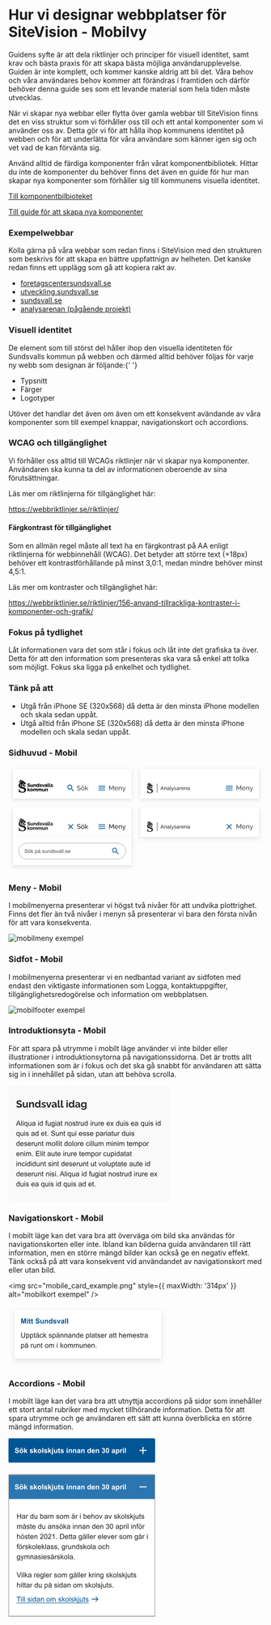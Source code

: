 
<Meta title="Guider/Hur vi designar webbplatser för SiteVision/Mobilvy" />

# Hur vi designar webbplatser för SiteVision - Mobilvy

<p>
  Guidens syfte är att dela riktlinjer och principer för visuell identitet, samt krav och bästa praxis för att skapa
  bästa möjliga användarupplevelse. Guiden är inte komplett, och kommer kanske aldrig att bli det. Våra behov och våra
  användares behov kommer att förändras i framtiden och därför behöver denna guide ses som ett levande material som hela
  tiden måste utvecklas.
</p>

<p>
  När vi skapar nya webbar eller flytta över gamla webbar till SiteVision finns det en viss struktur som vi förhåller
  oss till och ett antal komponenter som vi använder oss av. Detta gör vi för att hålla ihop kommunens identitet på
  webben och för att underlätta för våra användare som känner igen sig och vet vad de kan förvänta sig.
</p>

<p>
  Använd alltid de färdiga komponenter från vårat komponentbibliotek. Hittar du inte de komponenter du behöver finns det
  även en guide för hur man skapar nya komponenter som förhåller sig till kommunens visuella identitet.
</p>

<p>
  <a href="#">Till komponentbilbioteket</a>
</p>

<p>
  <a href="#">Till guide för att skapa nya komponenter</a>
</p>

### Exempelwebbar

<p>
  Kolla gärna på våra webbar som redan finns i SiteVision med den strukturen som beskrivs för att skapa en bättre
  uppfattnign av helheten. Det kanske redan finns ett upplägg som gå att kopiera rakt av.
</p>

- <a href="https://foretagscentersundsvall.se/" target="_blank">
    foretagscentersundsvall.se
  </a>
- <a href="https://utveckling.sundsvall.se/" target="_blank">
    utveckling.sundsvall.se
  </a>
- <a href="https://sundsvall.se/" target="_blank">
    sundsvall.se
  </a>
- <a href="https://analys.sundsvall.se/" target="_blank">
    analysarenan (pågående projekt)
  </a>

### Visuell identitet

<p>
  De element som till störst del håller ihop den visuella identiteten för Sundsvalls kommun på webben och därmed alltid
  behöver följas för varje ny webb som designan är följande:{' '}
</p>

- Typsnitt
- Färger
- Logotyper

<p>
  Utöver det handlar det även om även om ett konsekvent avändande av våra komponenter som till exempel knappar,
  navigationskort och accordions.
</p>

### WCAG och tillgänglighet

<p>
  Vi förhåller oss alltid till WCAGs riktlinjer när vi skapar nya komponenter. Användaren ska kunna ta del av
  informationen oberoende av sina förutsättningar.
</p>

<p>Läs mer om riktlinjerna för tillgänglighet här:</p>
<p>
  <a href="https://webbriktlinjer.se/riktlinjer/" target="_blank">
    https://webbriktlinjer.se/riktlinjer/
  </a>
</p>

#### Färgkontrast för tillgänglighet

<p>
  Som en allmän regel måste all text ha en färgkontrast på AA enligt riktlinjerna för webbinnehåll (WCAG). Det betyder
  att större text (+18px) behöver ett kontrastförhållande på minst 3,0:1, medan mindre behöver minst 4,5:1.
</p>

<p>Läs mer om kontraster och tillgänglighet här:</p>
<p>
  <a
    href="https://webbriktlinjer.se/riktlinjer/156-anvand-tillrackliga-kontraster-i-komponenter-och-grafik/"
    target="_blank"
  >
    https://webbriktlinjer.se/riktlinjer/156-anvand-tillrackliga-kontraster-i-komponenter-och-grafik/
  </a>
</p>

### Fokus på tydlighet

<p>
  Låt informationen vara det som står i fokus och låt inte det grafiska ta över. Detta för att den information som
  presenteras ska vara så enkel att tolka som möjligt. Fokus ska ligga på enkelhet och tydlighet.
</p>

### Tänk på att

- Utgå från iPhone SE (320x568) då detta är den minsta iPhone modellen och skala sedan uppåt.
- Utgå alltid från iPhone SE (320x568) då detta är den minsta iPhone modellen och skala sedan uppåt.

### Sidhuvud - Mobil

<svg width="688" height="284" viewBox="0 0 688 284" fill="none" xmlns="http://www.w3.org/2000/svg">
  <g filter="url(#filter0_d_609_9165)">
    <rect x="12" y="8" width="320" height="80" fill="white" />
  </g>
  <path
    d="M31.3521 39.0964C31.3521 39.0964 30.525 40.5668 31.9918 40.9793C33.8604 41.4418 35.8629 41.7379 37.7382 42.4864C38.264 42.6793 37.688 43.1717 37.3397 43.1518C34.1048 42.2668 31.0139 41.1557 27.2935 41.3153C28.1206 42.3134 29.3529 43.6707 29.6376 45.0281C30.9335 43.9968 32.9428 43.4279 34.5268 44.2629L32.6615 44.915C29.6979 46.0095 27.6953 49.1234 27.3872 52.0943C27.1093 55.4211 28.9109 58.3088 31.8277 59.8291C35.3572 61.6788 41.0032 60.8937 42.6073 64.6198C42.9924 65.5147 42.9623 67.2812 42.2121 68.3391C40.8726 70.0358 38.9706 70.5382 36.7269 70.2853C36.7269 70.2853 34.0948 69.926 32.5276 68.7417C30.2906 67.0417 29.6476 64.7894 29.3429 62.2644H28.0034C28.3081 65.4448 28.0034 68.6619 27.5446 71.6992L28.6865 71.8157C28.8553 71.3663 29.0649 70.9331 29.3128 70.5215C29.4462 70.3862 29.6233 70.3018 29.813 70.283C30.0027 70.2641 30.1931 70.3121 30.3509 70.4184C34.3091 73.1198 40.732 73.0998 44.4424 70.6114C46.9975 68.7417 47.9117 65.9072 47.1649 62.9597C45.4705 57.0612 38.6424 57.7266 34.1952 55.6739C32.7184 55.0917 31.2215 53.6778 31.2081 51.9412C31.1728 51.106 31.356 50.2759 31.7398 49.5319C32.1237 48.7879 32.6951 48.1554 33.3982 47.6962C33.7841 47.4607 34.2197 47.3172 34.6708 47.277C33.4652 48.5179 32.7218 49.9385 32.9328 51.7449C33.0901 53.2054 34.366 54.616 35.7691 55.0352C37.1723 55.4544 38.3879 54.8622 39.4193 54.0737L39.2987 53.4516C38.6507 53.6079 37.9744 53.6079 37.3263 53.4516C36.0873 53.0125 35.6318 51.8048 35.7357 50.5706C35.7494 50.4424 35.7917 50.3189 35.8594 50.2089C35.9272 50.099 36.0188 50.0054 36.1275 49.935C36.2362 49.8646 36.3593 49.8192 36.4879 49.8019C36.6164 49.7847 36.7473 49.7961 36.8709 49.8353C39.8982 51.0962 39.359 55.125 42.2289 56.5389C42.6392 56.6774 43.0772 56.7149 43.5053 56.6483C43.9334 56.5816 44.3389 56.4128 44.6869 56.1563C46.1905 55.0984 46.7263 53.7111 47.1449 52.0344C46.3345 52.9426 45.5977 53.914 44.4056 54.1369C43.8095 54.27 43.5014 54.1369 43.1498 53.6246C41.9744 51.7649 41.6027 48.6577 38.8366 48.3782C38.276 48.3535 37.7143 48.3914 37.1622 48.4913C37.8655 47.9224 38.7127 47.3602 39.657 47.3436C40.3246 47.3506 40.9799 47.522 41.5644 47.8425C42.1488 48.163 42.6441 48.6226 43.0058 49.18C43.1371 49.4802 43.1885 49.8089 43.1551 50.1346C43.1217 50.4603 43.0045 50.7719 42.8149 51.0397L43.4478 51.5121C44.496 50.1813 46.7196 48.468 46.6995 47.3402C46.5186 45.1445 43.1833 43.8171 41.2109 43.0353C41.3968 42.5558 41.4545 42.0366 41.3783 41.5283C40.9932 40.65 40.1828 40.5302 39.3925 40.2973C37.9525 39.8948 35.6318 39.7085 34.577 38.7803C33.5221 37.8521 34.001 36.8341 34.2656 35.7695C31.4995 38.7204 31.3521 39.0964 31.3521 39.0964ZM40.0288 43.7073C40.3798 43.898 40.6698 44.1827 40.8659 44.5291L37.8521 44.0433C38.4515 43.6208 39.359 43.2715 40.0288 43.7073Z"
    fill="black"
  />
  <path
    d="M57.1881 50.0308C57.099 49.9535 57.0012 49.8865 56.8968 49.8312C56.7038 49.7175 56.5036 49.6163 56.2973 49.5285C56.0444 49.4168 55.7836 49.3234 55.5171 49.249C55.2389 49.1728 54.9517 49.1337 54.6631 49.1326C54.3643 49.1138 54.0663 49.182 53.8059 49.3289C53.71 49.3923 53.6322 49.4791 53.58 49.5811C53.5278 49.6831 53.5029 49.7968 53.5078 49.9111C53.5023 50.0549 53.5499 50.1957 53.6418 50.307C53.7476 50.4263 53.8762 50.5235 54.0202 50.5931C54.216 50.6893 54.4214 50.7651 54.633 50.8193C54.8741 50.8925 55.1554 50.9723 55.4735 51.0588C55.8898 51.17 56.2991 51.3055 56.6992 51.4647C57.0371 51.5926 57.3516 51.7747 57.6301 52.0036C57.8844 52.218 58.087 52.4863 58.2229 52.7888C58.3676 53.1411 58.4371 53.5195 58.4272 53.8999C58.4396 54.3611 58.3373 54.8182 58.1291 55.2307C57.9388 55.5839 57.6668 55.8872 57.3355 56.1156C56.9909 56.3472 56.6059 56.5131 56.2002 56.6046C55.7612 56.7072 55.3117 56.7585 54.8607 56.7577C54.5077 56.7554 54.1552 56.7287 53.8059 56.6778C53.4482 56.6242 53.0946 56.5464 52.7477 56.445C52.4058 56.3442 52.0703 56.2232 51.743 56.0823C51.4277 55.9462 51.1251 55.7826 50.8389 55.5933L51.8033 53.7336C51.9181 53.8247 52.039 53.908 52.165 53.9831C52.3942 54.1238 52.6338 54.2472 52.8816 54.3524C53.1932 54.4839 53.5131 54.5951 53.8394 54.6851C54.191 54.779 54.5535 54.827 54.9177 54.8281C55.6879 54.8281 56.0763 54.5919 56.0763 54.1262C56.0783 54.0456 56.0639 53.9655 56.034 53.8906C56.0041 53.8157 55.9592 53.7476 55.9022 53.6903C55.7657 53.556 55.6071 53.4457 55.4334 53.3643C55.2002 53.2639 54.9608 53.1784 54.7167 53.1081C54.4388 53.0283 54.1374 52.9418 53.8126 52.842C53.4207 52.7261 53.0389 52.5793 52.6706 52.4029C52.3786 52.2666 52.1097 52.0858 51.8736 51.8672C51.6717 51.6739 51.5151 51.4388 51.4149 51.1786C51.3088 50.8819 51.2577 50.5685 51.2642 50.2537C51.2558 49.8026 51.3508 49.3555 51.5421 48.9463C51.7227 48.576 51.982 48.2491 52.3023 47.9882C52.6267 47.7283 52.9985 47.5329 53.3973 47.4126C53.8306 47.2771 54.2826 47.2097 54.7368 47.213C55.0682 47.2125 55.3989 47.2426 55.7247 47.3028C56.032 47.3633 56.3352 47.4433 56.6322 47.5424C56.9117 47.6351 57.1847 47.7462 57.4493 47.875C57.7083 47.997 57.9393 48.1201 58.1425 48.2443L57.1881 50.0308Z"
    fill="black"
  />
  <path
    d="M61.4338 56.7917C61.1299 56.8118 60.8254 56.7622 60.5438 56.6468C60.2622 56.5315 60.011 56.3534 59.8097 56.1264C59.3977 55.5573 59.1998 54.8627 59.2504 54.1635V49.7422H61.3802V53.7011C61.3582 54.0432 61.4461 54.3834 61.6314 54.6725C61.7138 54.7826 61.8224 54.8706 61.9475 54.9287C62.0726 54.9868 62.2102 55.0131 62.348 55.0052C62.6379 55.0033 62.9221 54.9252 63.1718 54.779C63.4758 54.5901 63.7206 54.3204 63.8784 54.0005V49.7422H66.0049V54.2999C65.9865 54.4573 66.0297 54.6157 66.1254 54.7424C66.245 54.8409 66.3954 54.895 66.5507 54.8954V56.662C66.3593 56.7011 66.1659 56.73 65.9714 56.7485C65.8039 56.7485 65.6633 56.7685 65.5394 56.7685C64.796 56.7685 64.3662 56.4735 64.2501 55.8835L64.2099 55.461C63.9112 55.8951 63.499 56.2401 63.0178 56.4591C62.5205 56.6834 61.9799 56.7969 61.4338 56.7917Z"
    fill="black"
  />
  <path
    d="M74.3298 56.6618H72.2034V52.7661C72.2321 52.4137 72.1401 52.0619 71.9422 51.7681C71.8594 51.6676 71.7544 51.5873 71.6353 51.5337C71.5162 51.48 71.3863 51.4544 71.2557 51.4587C71.0985 51.4601 70.9429 51.4906 70.7969 51.5485C70.6389 51.6117 70.492 51.6993 70.3616 51.808C70.2188 51.9205 70.0906 52.0501 69.9798 52.1939C69.8664 52.3434 69.7772 52.5095 69.7153 52.6863V56.6618H67.5854V49.742H69.4976V50.9031C69.7604 50.4862 70.1397 50.1544 70.5893 49.9483C71.0975 49.7179 71.6515 49.6042 72.2101 49.6156C72.5904 49.5979 72.9685 49.6817 73.3051 49.8585C73.5741 50.0088 73.7973 50.2283 73.9514 50.4939C74.1036 50.757 74.2057 51.0457 74.2528 51.3456C74.2999 51.6416 74.3245 51.9408 74.3265 52.2405L74.3298 56.6618Z"
    fill="black"
  />
  <path
    d="M78.489 56.7924C78.0338 56.797 77.5828 56.7051 77.1662 56.5229C76.768 56.346 76.412 56.0875 76.1214 55.7644C75.8291 55.4271 75.602 55.0392 75.4516 54.62C75.2829 54.1618 75.199 53.6772 75.2038 53.1894C75.201 52.7078 75.278 52.229 75.4315 51.7722C75.5706 51.3553 75.7876 50.9681 76.0711 50.6311C76.3416 50.3146 76.6743 50.0564 77.049 49.8726C77.4355 49.6849 77.8612 49.5903 78.2914 49.5964C78.7511 49.5883 79.2045 49.7032 79.6041 49.9291C79.992 50.1448 80.3103 50.4655 80.5216 50.854V47.0215H82.6481V54.2839C82.6265 54.4421 82.666 54.6026 82.7586 54.7331C82.8782 54.8315 83.0286 54.8856 83.1839 54.8861V56.6626C82.9925 56.702 82.7991 56.7309 82.6046 56.7491C82.4405 56.7491 82.2931 56.7691 82.1592 56.7691C81.4158 56.7491 80.9871 56.4564 80.8833 55.8842L80.8431 55.5115C80.6086 55.9224 80.2598 56.2574 79.8385 56.4763C79.4212 56.689 78.958 56.7975 78.489 56.7924ZM79.0582 55.0125C79.358 55.0101 79.6504 54.9198 79.8988 54.753C80.1682 54.5774 80.3846 54.3325 80.525 54.0444V52.5939C80.3966 52.2532 80.1722 51.9564 79.8787 51.7389C79.617 51.5281 79.2914 51.4109 78.9544 51.4062C78.7338 51.4032 78.516 51.4558 78.3215 51.5593C78.1321 51.6596 77.9638 51.7951 77.8259 51.9585C77.6781 52.1297 77.5645 52.3273 77.491 52.5407C77.4164 52.7661 77.3791 53.002 77.3805 53.2393C77.3622 53.7105 77.5278 54.1706 77.8426 54.5235C77.9982 54.6867 78.1873 54.8148 78.397 54.8992C78.6067 54.9835 78.8322 55.0222 79.0582 55.0125Z"
    fill="black"
  />
  <path
    d="M87.146 56.7918C86.8435 56.7926 86.5413 56.7715 86.2418 56.7286C85.9271 56.6854 85.6156 56.6255 85.3075 56.5523C85.0048 56.4798 84.7073 56.3875 84.4168 56.2762C84.1576 56.1785 83.9086 56.0559 83.6733 55.9102L84.5072 54.4863C84.9316 54.7334 85.3804 54.9363 85.8467 55.0918C86.2487 55.2294 86.6706 55.3013 87.0958 55.3047C87.3413 55.3199 87.5865 55.2693 87.8057 55.1584C87.8825 55.1173 87.9462 55.0556 87.9894 54.9803C88.0326 54.905 88.0537 54.8191 88.0502 54.7325C88.0455 54.6355 88.0109 54.5422 87.951 54.4654C87.8911 54.3886 87.8088 54.332 87.7153 54.3034C87.345 54.1555 86.9645 54.0343 86.5767 53.9407C86.1715 53.8387 85.7724 53.7143 85.3812 53.5681C85.0974 53.4707 84.8299 53.3316 84.5875 53.1556C84.4035 53.0192 84.2563 52.8398 84.1589 52.6333C84.063 52.4165 84.0162 52.1814 84.0216 51.9446C84.018 51.6103 84.0937 51.2798 84.2426 50.9799C84.3878 50.6916 84.5961 50.4393 84.8521 50.2413C85.1233 50.0316 85.4293 49.8706 85.7563 49.7656C86.1289 49.6491 86.5177 49.5919 86.9082 49.5959C87.415 49.5976 87.9189 49.6704 88.4051 49.8121C88.9218 49.9604 89.4222 50.1599 89.8987 50.4076L89.0615 51.7384C88.6903 51.5286 88.3001 51.3537 87.8961 51.2161C87.5722 51.108 87.2331 51.0519 86.8915 51.0497C86.6598 51.0379 86.429 51.086 86.2217 51.1895C86.1394 51.2297 86.0707 51.2931 86.0243 51.3717C85.9779 51.4504 85.9557 51.5409 85.9605 51.6319C85.9592 51.7182 85.9812 51.8032 86.0242 51.8781C86.0846 51.9547 86.1612 52.0171 86.2485 52.0611C86.3774 52.1286 86.5133 52.1821 86.6537 52.2208C86.8212 52.2673 87.0288 52.3239 87.2766 52.3838C87.7923 52.5169 88.2243 52.6499 88.5793 52.7797C88.888 52.887 89.18 53.0371 89.4466 53.2255C89.6511 53.3678 89.8149 53.5604 89.9221 53.7844C90.0249 54.0216 90.0751 54.278 90.0695 54.5362C90.0749 54.8583 90.005 55.1772 89.8652 55.4678C89.7263 55.7478 89.5219 55.9908 89.2691 56.1764C88.99 56.3808 88.6756 56.533 88.3415 56.6255C87.9525 56.7346 87.5503 56.7906 87.146 56.7918Z"
    fill="black"
  />
  <path
    d="M92.634 56.662L90.1626 49.7422H92.3426L93.873 54.9886L95.4134 49.7422H97.4227L94.9479 56.662H92.634Z"
    fill="black"
  />
  <path
    d="M99.8547 56.7914C99.527 56.795 99.2014 56.7398 98.8936 56.6284C98.6101 56.5253 98.3496 56.3683 98.1267 56.166C97.9147 55.9675 97.745 55.7288 97.6277 55.464C97.4971 55.1779 97.4321 54.8665 97.4373 54.5524C97.4425 54.2383 97.5178 53.9292 97.6579 53.6475C97.8078 53.3632 98.0194 53.1155 98.2774 52.9223C98.5604 52.7099 98.879 52.5489 99.2184 52.4466C99.6114 52.3284 100.02 52.27 100.431 52.2736C100.716 52.2741 101 52.2986 101.281 52.3468C101.529 52.388 101.77 52.4618 101.998 52.5663V52.2336C101.998 51.4352 101.536 51.0327 100.601 51.0327C100.23 51.0323 99.8615 51.0977 99.5131 51.2256C99.1271 51.3729 98.7605 51.5661 98.4214 51.8012L97.7985 50.4704C98.2422 50.1824 98.7247 49.9583 99.2318 49.8051C99.7458 49.6536 100.28 49.5785 100.816 49.5822C101.871 49.5822 102.688 49.8283 103.26 50.3207C103.558 50.5945 103.791 50.9311 103.941 51.3059C104.091 51.6807 104.155 52.0841 104.128 52.4865V54.2697C104.111 54.4269 104.154 54.5847 104.248 54.7121C104.368 54.8106 104.518 54.8647 104.674 54.8652V56.6617C104.487 56.7026 104.298 56.7315 104.108 56.7482C103.933 56.7482 103.773 56.7681 103.649 56.7681C103.334 56.7795 103.024 56.696 102.758 56.5286C102.654 56.4517 102.566 56.3551 102.5 56.2443C102.434 56.1335 102.391 56.0107 102.373 55.8832L102.333 55.5505C102.036 55.9335 101.656 56.245 101.221 56.462C100.798 56.6773 100.33 56.7902 99.8547 56.7914ZM100.478 55.2744C100.706 55.2738 100.933 55.2333 101.147 55.1546C101.347 55.0812 101.529 54.9679 101.683 54.8219C101.769 54.7669 101.841 54.693 101.894 54.6059C101.947 54.5188 101.979 54.4209 101.988 54.3196V53.6542C101.792 53.5818 101.591 53.5272 101.385 53.4912C101.185 53.4531 100.982 53.4331 100.779 53.4313C100.438 53.4158 100.101 53.5091 99.8178 53.6974C99.6988 53.7715 99.6015 53.8753 99.5357 53.9985C99.4698 54.1218 99.4378 54.26 99.4428 54.3994C99.4401 54.5192 99.4654 54.6379 99.5165 54.7464C99.5676 54.8549 99.6432 54.9502 99.7375 55.0249C99.9453 55.1948 100.208 55.2835 100.478 55.2744Z"
    fill="black"
  />
  <path
    d="M105.557 47.0215H107.674V54.0677C107.674 54.5967 107.901 54.8628 108.363 54.8628C108.477 54.8589 108.589 54.841 108.698 54.8096C108.814 54.7768 108.926 54.7322 109.033 54.6765L109.348 56.3965C109.055 56.5294 108.747 56.6266 108.43 56.6859C108.116 56.7546 107.795 56.7903 107.473 56.7924C106.957 56.8241 106.448 56.6546 106.056 56.32C105.882 56.1375 105.748 55.9212 105.662 55.6848C105.576 55.4483 105.541 55.1968 105.557 54.946V47.0215Z"
    fill="black"
  />
  <path
    d="M109.931 47.0215H112.061V54.0677C112.061 54.5967 112.292 54.8628 112.75 54.8628C112.864 54.8589 112.976 54.841 113.085 54.8096C113.207 54.7785 113.325 54.7339 113.437 54.6765L113.718 56.3798C113.426 56.5137 113.117 56.6109 112.801 56.6693C112.486 56.7381 112.165 56.7738 111.843 56.7757C111.328 56.8077 110.821 56.6381 110.43 56.3033C110.255 56.1215 110.119 55.9054 110.033 55.6689C109.947 55.4323 109.911 55.1805 109.927 54.9293L109.931 47.0215Z"
    fill="black"
  />
  <path
    d="M117.244 56.7918C116.94 56.792 116.635 56.7698 116.334 56.7253C116.019 56.682 115.704 56.6222 115.399 56.549C115.096 56.476 114.797 56.3837 114.505 56.2728C114.246 56.1744 113.997 56.0519 113.762 55.9069L114.599 54.483C115.023 54.7302 115.472 54.9331 115.938 55.0885C116.341 55.2255 116.762 55.2974 117.187 55.3014C117.434 55.3165 117.68 55.2659 117.901 55.155C117.977 55.1145 118.041 55.0534 118.084 54.9787C118.127 54.9039 118.149 54.8186 118.145 54.7325C118.141 54.6353 118.107 54.5418 118.047 54.4649C117.987 54.388 117.904 54.3316 117.81 54.3034C117.439 54.1554 117.057 54.0342 116.668 53.9407C116.262 53.8387 115.862 53.7143 115.47 53.5681C115.187 53.4714 114.92 53.3323 114.679 53.1556C114.494 53.0194 114.346 52.84 114.247 52.6333C114.154 52.416 114.109 52.1809 114.117 51.9446C114.112 51.6105 114.187 51.28 114.334 50.9799C114.478 50.6918 114.685 50.4394 114.94 50.2413C115.212 50.0309 115.52 49.8698 115.848 49.7656C116.221 49.6491 116.609 49.5919 117 49.5959C117.506 49.5976 118.008 49.6704 118.493 49.8121C119.014 49.9592 119.518 50.1587 119.997 50.4076L119.16 51.7384C118.79 51.5287 118.401 51.3538 117.998 51.2161C117.674 51.1083 117.335 51.0522 116.993 51.0497C116.762 51.0395 116.531 51.0876 116.324 51.1895C116.242 51.2305 116.174 51.2942 116.129 51.3727C116.083 51.4513 116.061 51.5413 116.066 51.6319C116.063 51.7183 116.085 51.8038 116.129 51.8781C116.196 51.9615 116.282 52.0277 116.38 52.0711C116.51 52.139 116.647 52.1925 116.789 52.2307C116.956 52.2773 117.164 52.3339 117.412 52.3938C117.924 52.5268 118.356 52.6599 118.715 52.7897C119.022 52.8969 119.313 53.047 119.578 53.2354C119.785 53.3778 119.953 53.5701 120.064 53.7944C120.167 54.0316 120.217 54.288 120.211 54.5462C120.216 54.8685 120.145 55.1874 120.004 55.4777C119.861 55.7589 119.652 56.0019 119.394 56.1863C119.114 56.3902 118.798 56.5423 118.463 56.6355C118.066 56.743 117.656 56.7957 117.244 56.7918Z"
    fill="black"
  />
  <path
    d="M56.0226 68.5462L54.1975 65.7617L53.4541 66.5302V68.5462H51.3276V58.8984H53.4541V64.4875L55.8183 61.6065H58.0821L55.5672 64.6006L58.2797 68.5462H56.0226Z"
    fill="black"
  />
  <path
    d="M61.7388 68.6784C61.1944 68.6879 60.6537 68.5895 60.1481 68.389C59.7054 68.2102 59.305 67.9417 58.9727 67.6005C58.6549 67.2712 58.4087 66.8805 58.2494 66.4527C57.9188 65.5708 57.9188 64.6001 58.2494 63.7181C58.4087 63.2903 58.6549 62.8996 58.9727 62.5703C59.3074 62.2303 59.707 61.96 60.1481 61.7752C60.6526 61.5704 61.1938 61.4696 61.7388 61.4791C62.2804 61.47 62.8183 61.5707 63.3194 61.7752C63.7537 61.9616 64.1464 62.2319 64.4747 62.5703C64.8005 62.8965 65.0548 63.2861 65.2215 63.7148C65.3904 64.1522 65.4767 64.6169 65.476 65.0854C65.4767 65.5512 65.3927 66.0133 65.2282 66.4494C65.0653 66.8865 64.8118 67.2847 64.4842 67.6183C64.1565 67.9518 63.7619 68.2133 63.3261 68.3856C62.8218 68.5871 62.2822 68.6866 61.7388 68.6784ZM60.1816 65.0887C60.1574 65.5648 60.3139 66.0326 60.6203 66.3995C60.7578 66.5596 60.9296 66.6872 61.1231 66.773C61.3166 66.8588 61.5269 66.9005 61.7388 66.8952C61.9495 66.8982 62.1581 66.8526 62.3482 66.7621C62.5348 66.6749 62.7013 66.5503 62.8371 66.3962C62.9835 66.2264 63.097 66.0313 63.172 65.8206C63.2556 65.5857 63.2964 65.3379 63.2926 65.0887C63.3209 64.606 63.1642 64.1306 62.8539 63.758C62.7189 63.5992 62.55 63.4723 62.3594 63.3865C62.1688 63.3007 61.9613 63.2583 61.7521 63.2623C61.5384 63.2614 61.3269 63.3068 61.1326 63.3954C60.9443 63.4812 60.7773 63.6073 60.6437 63.7647C60.4942 63.9322 60.3803 64.1279 60.3088 64.3402C60.2225 64.5804 60.1794 64.8337 60.1816 65.0887Z"
    fill="black"
  />
  <path
    d="M77.4009 68.5448H75.271V64.649C75.2999 64.2989 75.2142 63.9488 75.0266 63.651C74.9486 63.5493 74.8468 63.4681 74.7301 63.4142C74.6135 63.3603 74.4853 63.3354 74.3568 63.3416C74.0489 63.3506 73.7544 63.4686 73.5263 63.6743C73.2504 63.91 73.0462 64.2177 72.937 64.5625V68.5448H70.8373V64.649C70.8652 64.2985 70.7783 63.9484 70.5895 63.651C70.5111 63.5498 70.4093 63.4688 70.2927 63.4149C70.1761 63.3611 70.0482 63.3359 69.9197 63.3416C69.6119 63.3509 69.3175 63.4689 69.0892 63.6743C68.8097 63.9122 68.6031 64.2235 68.4932 64.5725V68.5448H66.3667V61.6116H68.2822V62.776C68.5321 62.3599 68.8971 62.0239 69.3337 61.8079C69.814 61.579 70.3415 61.465 70.8741 61.4752C71.1316 61.4702 71.3883 61.5061 71.6343 61.5817C71.8374 61.6448 72.0278 61.7427 72.1969 61.8711C72.3484 61.9918 72.4786 62.1369 72.582 62.3003C72.6822 62.4633 72.7567 62.6406 72.803 62.8259C73.0505 62.4051 73.4096 62.0599 73.8411 61.8279C74.3012 61.596 74.8122 61.4816 75.328 61.4952C75.7011 61.4786 76.0717 61.5637 76.3996 61.7414C76.6607 61.8947 76.8776 62.1124 77.0291 62.3735C77.1812 62.6364 77.2823 62.9253 77.3272 63.2252C77.3769 63.5221 77.4026 63.8224 77.4042 64.1234L77.4009 68.5448Z"
    fill="black"
  />
  <path
    d="M89.6839 68.5448H87.5574V64.649C87.5853 64.2985 87.4984 63.9484 87.3096 63.651C87.2316 63.5493 87.1299 63.4681 87.0132 63.4142C86.8965 63.3603 86.7684 63.3354 86.6399 63.3416C86.3309 63.3501 86.0352 63.4681 85.806 63.6743C85.537 63.9162 85.34 64.2269 85.2368 64.5725V68.5448H83.107V64.649C83.1359 64.2989 83.0501 63.9488 82.8625 63.651C82.7849 63.5489 82.6832 63.4673 82.5664 63.4134C82.4496 63.3594 82.3213 63.3348 82.1927 63.3416C81.8848 63.3504 81.5902 63.4684 81.3622 63.6743C81.0833 63.9108 80.8778 64.2211 80.7695 64.5692V68.5448H78.6431V61.6116H80.5485V62.776C80.7993 62.3606 81.164 62.0248 81.6 61.8079C82.0803 61.579 82.6079 61.465 83.1404 61.4752C83.3979 61.4702 83.6546 61.5061 83.9006 61.5817C84.1037 61.6448 84.2941 61.7427 84.4632 61.8711C84.6157 61.9918 84.747 62.1368 84.8517 62.3003C84.9508 62.4634 85.0242 62.6407 85.0693 62.8259C85.3178 62.4058 85.6766 62.0608 86.1074 61.8279C86.5689 61.5964 87.0809 61.482 87.5976 61.4952C87.9697 61.4785 88.3392 61.5636 88.6659 61.7414C88.9277 61.8939 89.1447 62.1118 89.2954 62.3735C89.4471 62.6368 89.5493 62.9254 89.5968 63.2252C89.6438 63.5223 89.6685 63.8226 89.6705 64.1234L89.6839 68.5448Z"
    fill="black"
  />
  <path
    d="M93.0597 68.6795C92.7565 68.6975 92.4531 68.647 92.1724 68.5317C91.8917 68.4165 91.6409 68.2395 91.4389 68.0141C91.0267 67.4428 90.8299 66.7456 90.883 66.0446V61.6133H93.0061V65.5888C92.9851 65.9313 93.0742 66.2715 93.2606 66.5603C93.3436 66.6697 93.4524 66.7572 93.5773 66.8152C93.7022 66.8732 93.8396 66.8999 93.9773 66.893C94.2678 66.8912 94.5528 66.8144 94.8044 66.6701C95.1058 66.4791 95.349 66.2099 95.5076 65.8916V61.6133H97.6274V66.171C97.6136 66.3281 97.6563 66.4849 97.748 66.6135C97.868 66.7108 98.0183 66.7637 98.1732 66.7632V68.5464C97.9833 68.5871 97.7909 68.616 97.5973 68.6329C97.4332 68.6329 97.2858 68.6529 97.1619 68.6529C96.4185 68.6529 95.9865 68.3501 95.8727 67.7679L95.8325 67.3454C95.5361 67.7803 95.1247 68.1256 94.6437 68.3435C94.1469 68.5696 93.6061 68.6843 93.0597 68.6795Z"
    fill="black"
  />
  <path
    d="M105.955 68.5458H103.829V64.6501C103.859 64.298 103.768 63.9461 103.571 63.652C103.488 63.5515 103.383 63.4713 103.264 63.4176C103.145 63.364 103.015 63.3383 102.885 63.3426C102.728 63.3431 102.573 63.3747 102.429 63.4358C102.27 63.4982 102.122 63.5858 101.99 63.6953C101.848 63.809 101.719 63.9397 101.609 64.0845C101.494 64.2316 101.404 64.397 101.344 64.5735V68.5458H99.2144V61.6127H101.13V62.7771C101.391 62.3583 101.771 62.0252 102.222 61.8189C102.729 61.5873 103.284 61.4736 103.842 61.4863C104.224 61.4704 104.603 61.5553 104.941 61.7324C105.207 61.8834 105.429 62.1014 105.584 62.3645C105.737 62.6268 105.838 62.9159 105.882 63.2162C105.93 63.5132 105.955 63.8136 105.955 64.1144V68.5458Z"
    fill="black"
  />
  <path
    d="M171.5 62H170.71L170.43 61.73C171.41 60.59 172 59.11 172 57.5C172 53.91 169.09 51 165.5 51C161.91 51 159 53.91 159 57.5C159 61.09 161.91 64 165.5 64C167.11 64 168.59 63.41 169.73 62.43L170 62.71V63.5L175 68.49L176.49 67L171.5 62ZM165.5 62C163.01 62 161 59.99 161 57.5C161 55.01 163.01 53 165.5 53C167.99 53 170 55.01 170 57.5C170 59.99 167.99 62 165.5 62Z"
    fill="#005595"
  />
  <path
    d="M193.312 55.902C193.012 55.566 192.55 55.26 191.926 54.984C191.302 54.708 190.606 54.57 189.838 54.57C188.854 54.57 188.128 54.756 187.66 55.128C187.192 55.5 186.958 56.01 186.958 56.658C186.958 57.114 187.078 57.474 187.318 57.738C187.558 58.002 187.924 58.218 188.416 58.386C188.92 58.554 189.556 58.728 190.324 58.908C191.212 59.1 191.98 59.334 192.628 59.61C193.276 59.886 193.774 60.258 194.122 60.726C194.47 61.182 194.644 61.794 194.644 62.562C194.644 63.378 194.44 64.05 194.032 64.578C193.624 65.106 193.066 65.496 192.358 65.748C191.662 66 190.876 66.126 190 66.126C188.008 66.126 186.274 65.526 184.798 64.326L185.572 62.958C185.836 63.222 186.19 63.486 186.634 63.75C187.09 64.014 187.606 64.236 188.182 64.416C188.77 64.584 189.388 64.668 190.036 64.668C190.948 64.668 191.656 64.506 192.16 64.182C192.664 63.846 192.916 63.36 192.916 62.724C192.916 62.244 192.772 61.86 192.484 61.572C192.208 61.284 191.794 61.044 191.242 60.852C190.69 60.66 190.018 60.468 189.226 60.276C188.362 60.06 187.636 59.826 187.048 59.574C186.46 59.31 186.016 58.968 185.716 58.548C185.428 58.128 185.284 57.582 185.284 56.91C185.284 56.094 185.482 55.404 185.878 54.84C186.274 54.276 186.82 53.85 187.516 53.562C188.212 53.274 188.998 53.13 189.874 53.13C190.726 53.13 191.5 53.262 192.196 53.526C192.904 53.79 193.528 54.144 194.068 54.588L193.312 55.902ZM200.627 66.18C199.691 66.18 198.863 65.958 198.143 65.514C197.435 65.058 196.883 64.464 196.487 63.732C196.091 62.988 195.893 62.184 195.893 61.32C195.893 60.444 196.091 59.64 196.487 58.908C196.895 58.164 197.453 57.57 198.161 57.126C198.881 56.67 199.703 56.442 200.627 56.442C201.563 56.442 202.385 56.67 203.093 57.126C203.813 57.57 204.371 58.164 204.767 58.908C205.175 59.64 205.379 60.444 205.379 61.32C205.379 62.184 205.175 62.988 204.767 63.732C204.371 64.464 203.819 65.058 203.111 65.514C202.403 65.958 201.575 66.18 200.627 66.18ZM197.513 61.338C197.513 61.986 197.651 62.574 197.927 63.102C198.215 63.63 198.593 64.05 199.061 64.362C199.529 64.662 200.051 64.812 200.627 64.812C201.203 64.812 201.725 64.656 202.193 64.344C202.673 64.032 203.051 63.612 203.327 63.084C203.615 62.544 203.759 61.95 203.759 61.302C203.759 60.654 203.615 60.066 203.327 59.538C203.051 59.01 202.673 58.59 202.193 58.278C201.725 57.966 201.203 57.81 200.627 57.81C200.051 57.81 199.529 57.972 199.061 58.296C198.593 58.608 198.215 59.028 197.927 59.556C197.651 60.084 197.513 60.678 197.513 61.338ZM198.503 54.75V52.914H199.835V54.75H198.503ZM201.419 54.75V52.914H202.751V54.75H201.419ZM213.923 66L210.665 61.428L208.883 63.102V66H207.299V52.86H208.883V61.446L213.743 56.622H215.453L211.709 60.51L215.633 66H213.923Z"
    fill="#4B4B4B"
  />
  <path d="M243 66H261V64H243V66ZM243 61H261V59H243V61ZM243 54V56H261V54H243Z" fill="#005595" />
  <path
    d="M282.853 66V56.244L278.641 63.75H277.651L273.421 56.244V66H271.801V53.22H273.511L278.137 61.518L282.781 53.22H284.473V66H282.853ZM291.281 66.18C290.345 66.18 289.517 65.958 288.797 65.514C288.077 65.07 287.513 64.476 287.105 63.732C286.697 62.988 286.493 62.178 286.493 61.302C286.493 60.414 286.697 59.604 287.105 58.872C287.513 58.14 288.077 57.552 288.797 57.108C289.529 56.664 290.363 56.442 291.299 56.442C292.247 56.442 293.069 56.67 293.765 57.126C294.473 57.57 295.019 58.158 295.403 58.89C295.799 59.61 295.997 60.39 295.997 61.23C295.997 61.494 295.985 61.698 295.961 61.842H288.167C288.215 62.454 288.383 63 288.671 63.48C288.971 63.948 289.355 64.32 289.823 64.596C290.291 64.86 290.795 64.992 291.335 64.992C291.911 64.992 292.451 64.848 292.955 64.56C293.471 64.272 293.825 63.894 294.017 63.426L295.385 63.804C295.085 64.5 294.563 65.07 293.819 65.514C293.075 65.958 292.229 66.18 291.281 66.18ZM288.113 60.744H294.521C294.473 60.132 294.299 59.592 293.999 59.124C293.699 58.656 293.315 58.29 292.847 58.026C292.379 57.762 291.863 57.63 291.299 57.63C290.747 57.63 290.237 57.762 289.769 58.026C289.301 58.29 288.917 58.656 288.617 59.124C288.329 59.592 288.161 60.132 288.113 60.744ZM305.911 66H304.327V60.744C304.327 59.748 304.171 59.022 303.859 58.566C303.559 58.098 303.097 57.864 302.473 57.864C302.041 57.864 301.609 57.972 301.177 58.188C300.757 58.404 300.379 58.698 300.043 59.07C299.719 59.43 299.485 59.85 299.341 60.33V66H297.757V56.604H299.197V58.62C299.569 57.96 300.103 57.432 300.799 57.036C301.507 56.64 302.275 56.442 303.103 56.442C303.835 56.442 304.399 56.616 304.795 56.964C305.203 57.3 305.491 57.768 305.659 58.368C305.827 58.956 305.911 59.628 305.911 60.384V66ZM308.631 68.556C308.787 68.568 308.943 68.58 309.099 68.592C309.255 68.616 309.375 68.628 309.459 68.628C309.651 68.628 309.819 68.562 309.963 68.43C310.107 68.298 310.263 68.04 310.431 67.656C310.611 67.284 310.839 66.732 311.115 66L307.137 56.604H308.811L311.979 64.398L314.841 56.604H316.407L311.835 68.466C311.679 68.886 311.397 69.252 310.989 69.564C310.593 69.888 310.059 70.05 309.387 70.05C309.279 70.05 309.165 70.044 309.045 70.032C308.937 70.02 308.799 69.996 308.631 69.96V68.556Z"
    fill="#4B4B4B"
  />
  <g filter="url(#filter1_d_609_9165)">
    <rect x="12" y="112" width="320" height="80" fill="white" />
  </g>
  <path
    d="M31.3521 143.096C31.3521 143.096 30.525 144.567 31.9918 144.979C33.8604 145.442 35.8629 145.738 37.7382 146.486C38.264 146.679 37.688 147.172 37.3397 147.152C34.1048 146.267 31.0139 145.156 27.2935 145.315C28.1206 146.313 29.3529 147.671 29.6376 149.028C30.9335 147.997 32.9428 147.428 34.5268 148.263L32.6615 148.915C29.6979 150.009 27.6953 153.123 27.3872 156.094C27.1093 159.421 28.9109 162.309 31.8277 163.829C35.3572 165.679 41.0032 164.894 42.6073 168.62C42.9924 169.515 42.9623 171.281 42.2121 172.339C40.8726 174.036 38.9706 174.538 36.7269 174.285C36.7269 174.285 34.0948 173.926 32.5276 172.742C30.2906 171.042 29.6476 168.789 29.3429 166.264H28.0034C28.3081 169.445 28.0034 172.662 27.5446 175.699L28.6865 175.816C28.8553 175.366 29.0649 174.933 29.3128 174.522C29.4462 174.386 29.6233 174.302 29.813 174.283C30.0027 174.264 30.1931 174.312 30.3509 174.418C34.3091 177.12 40.732 177.1 44.4424 174.611C46.9975 172.742 47.9117 169.907 47.1649 166.96C45.4705 161.061 38.6424 161.727 34.1952 159.674C32.7184 159.092 31.2215 157.678 31.2081 155.941C31.1728 155.106 31.356 154.276 31.7398 153.532C32.1237 152.788 32.6951 152.155 33.3982 151.696C33.7841 151.461 34.2197 151.317 34.6708 151.277C33.4652 152.518 32.7218 153.938 32.9328 155.745C33.0901 157.205 34.366 158.616 35.7691 159.035C37.1723 159.454 38.3879 158.862 39.4193 158.074L39.2987 157.452C38.6507 157.608 37.9744 157.608 37.3263 157.452C36.0873 157.012 35.6318 155.805 35.7357 154.571C35.7494 154.442 35.7917 154.319 35.8594 154.209C35.9272 154.099 36.0188 154.005 36.1275 153.935C36.2362 153.865 36.3593 153.819 36.4879 153.802C36.6164 153.785 36.7473 153.796 36.8709 153.835C39.8982 155.096 39.359 159.125 42.2289 160.539C42.6392 160.677 43.0772 160.715 43.5053 160.648C43.9334 160.582 44.3389 160.413 44.6869 160.156C46.1905 159.098 46.7263 157.711 47.1449 156.034C46.3345 156.943 45.5977 157.914 44.4056 158.137C43.8095 158.27 43.5014 158.137 43.1498 157.625C41.9744 155.765 41.6027 152.658 38.8366 152.378C38.276 152.353 37.7143 152.391 37.1622 152.491C37.8655 151.922 38.7127 151.36 39.657 151.344C40.3246 151.351 40.9799 151.522 41.5644 151.843C42.1488 152.163 42.6441 152.623 43.0058 153.18C43.1371 153.48 43.1885 153.809 43.1551 154.135C43.1217 154.46 43.0045 154.772 42.8149 155.04L43.4478 155.512C44.496 154.181 46.7196 152.468 46.6995 151.34C46.5186 149.145 43.1833 147.817 41.2109 147.035C41.3968 146.556 41.4545 146.037 41.3783 145.528C40.9932 144.65 40.1828 144.53 39.3925 144.297C37.9525 143.895 35.6318 143.708 34.577 142.78C33.5221 141.852 34.001 140.834 34.2656 139.77C31.4995 142.72 31.3521 143.096 31.3521 143.096ZM40.0288 147.707C40.3798 147.898 40.6698 148.183 40.8659 148.529L37.8521 148.043C38.4515 147.621 39.359 147.272 40.0288 147.707Z"
    fill="#212121"
  />
  <path
    d="M57.1881 154.031C57.099 153.953 57.0012 153.887 56.8968 153.831C56.7038 153.717 56.5036 153.616 56.2973 153.528C56.0444 153.417 55.7836 153.323 55.5171 153.249C55.2389 153.173 54.9517 153.134 54.6631 153.133C54.3643 153.114 54.0663 153.182 53.8059 153.329C53.71 153.392 53.6322 153.479 53.58 153.581C53.5278 153.683 53.5029 153.797 53.5078 153.911C53.5023 154.055 53.5499 154.196 53.6418 154.307C53.7476 154.426 53.8762 154.524 54.0202 154.593C54.216 154.689 54.4214 154.765 54.633 154.819C54.8741 154.892 55.1554 154.972 55.4735 155.059C55.8898 155.17 56.2991 155.306 56.6992 155.465C57.0371 155.593 57.3516 155.775 57.6301 156.004C57.8844 156.218 58.087 156.486 58.2229 156.789C58.3676 157.141 58.4371 157.519 58.4272 157.9C58.4396 158.361 58.3373 158.818 58.1291 159.231C57.9388 159.584 57.6668 159.887 57.3355 160.116C56.9909 160.347 56.6059 160.513 56.2002 160.605C55.7612 160.707 55.3117 160.759 54.8607 160.758C54.5077 160.755 54.1552 160.729 53.8059 160.678C53.4482 160.624 53.0946 160.546 52.7477 160.445C52.4058 160.344 52.0703 160.223 51.743 160.082C51.4277 159.946 51.1251 159.783 50.8389 159.593L51.8033 157.734C51.9181 157.825 52.039 157.908 52.165 157.983C52.3942 158.124 52.6338 158.247 52.8816 158.352C53.1932 158.484 53.5131 158.595 53.8394 158.685C54.191 158.779 54.5535 158.827 54.9177 158.828C55.6879 158.828 56.0763 158.592 56.0763 158.126C56.0783 158.046 56.0639 157.965 56.034 157.891C56.0041 157.816 55.9592 157.748 55.9022 157.69C55.7657 157.556 55.6071 157.446 55.4334 157.364C55.2002 157.264 54.9608 157.178 54.7167 157.108C54.4388 157.028 54.1374 156.942 53.8126 156.842C53.4207 156.726 53.0389 156.579 52.6706 156.403C52.3786 156.267 52.1097 156.086 51.8736 155.867C51.6717 155.674 51.5151 155.439 51.4149 155.179C51.3088 154.882 51.2577 154.569 51.2642 154.254C51.2558 153.803 51.3508 153.356 51.5421 152.946C51.7227 152.576 51.982 152.249 52.3023 151.988C52.6267 151.728 52.9985 151.533 53.3973 151.413C53.8306 151.277 54.2826 151.21 54.7368 151.213C55.0682 151.213 55.3989 151.243 55.7247 151.303C56.032 151.363 56.3352 151.443 56.6322 151.542C56.9117 151.635 57.1847 151.746 57.4493 151.875C57.7083 151.997 57.9393 152.12 58.1425 152.244L57.1881 154.031Z"
    fill="#212121"
  />
  <path
    d="M61.4338 160.792C61.1299 160.812 60.8254 160.762 60.5438 160.647C60.2622 160.531 60.011 160.353 59.8097 160.126C59.3977 159.557 59.1998 158.863 59.2504 158.164V153.742H61.3802V157.701C61.3582 158.043 61.4461 158.383 61.6314 158.673C61.7138 158.783 61.8224 158.871 61.9475 158.929C62.0726 158.987 62.2102 159.013 62.348 159.005C62.6379 159.003 62.9221 158.925 63.1718 158.779C63.4758 158.59 63.7206 158.32 63.8784 158.001V153.742H66.0049V158.3C65.9865 158.457 66.0297 158.616 66.1254 158.742C66.245 158.841 66.3954 158.895 66.5507 158.895V160.662C66.3593 160.701 66.1659 160.73 65.9714 160.748C65.8039 160.748 65.6633 160.768 65.5394 160.768C64.796 160.768 64.3662 160.473 64.2501 159.884L64.2099 159.461C63.9112 159.895 63.499 160.24 63.0178 160.459C62.5205 160.683 61.9799 160.797 61.4338 160.792Z"
    fill="#212121"
  />
  <path
    d="M74.3298 160.662H72.2034V156.766C72.2321 156.414 72.1401 156.062 71.9422 155.768C71.8594 155.668 71.7544 155.587 71.6353 155.534C71.5162 155.48 71.3863 155.454 71.2557 155.459C71.0985 155.46 70.9429 155.491 70.7969 155.548C70.6389 155.612 70.492 155.699 70.3616 155.808C70.2188 155.92 70.0906 156.05 69.9798 156.194C69.8664 156.343 69.7772 156.51 69.7153 156.686V160.662H67.5854V153.742H69.4976V154.903C69.7604 154.486 70.1397 154.154 70.5893 153.948C71.0975 153.718 71.6515 153.604 72.2101 153.616C72.5904 153.598 72.9685 153.682 73.3051 153.858C73.5741 154.009 73.7973 154.228 73.9514 154.494C74.1036 154.757 74.2057 155.046 74.2528 155.346C74.2999 155.642 74.3245 155.941 74.3265 156.24L74.3298 160.662Z"
    fill="#212121"
  />
  <path
    d="M78.489 160.792C78.0338 160.797 77.5828 160.705 77.1662 160.523C76.768 160.346 76.412 160.087 76.1214 159.764C75.8291 159.427 75.602 159.039 75.4516 158.62C75.2829 158.162 75.199 157.677 75.2038 157.189C75.201 156.708 75.278 156.229 75.4315 155.772C75.5706 155.355 75.7876 154.968 76.0711 154.631C76.3416 154.315 76.6743 154.056 77.049 153.873C77.4355 153.685 77.8612 153.59 78.2914 153.596C78.7511 153.588 79.2045 153.703 79.6041 153.929C79.992 154.145 80.3103 154.466 80.5216 154.854V151.021H82.6481V158.284C82.6265 158.442 82.666 158.603 82.7586 158.733C82.8782 158.832 83.0286 158.886 83.1839 158.886V160.663C82.9925 160.702 82.7991 160.731 82.6046 160.749C82.4405 160.749 82.2931 160.769 82.1592 160.769C81.4158 160.749 80.9871 160.456 80.8833 159.884L80.8431 159.512C80.6086 159.922 80.2598 160.257 79.8385 160.476C79.4212 160.689 78.958 160.798 78.489 160.792ZM79.0582 159.013C79.358 159.01 79.6504 158.92 79.8988 158.753C80.1682 158.577 80.3846 158.333 80.525 158.044V156.594C80.3966 156.253 80.1722 155.956 79.8787 155.739C79.617 155.528 79.2914 155.411 78.9544 155.406C78.7338 155.403 78.516 155.456 78.3215 155.559C78.1321 155.66 77.9638 155.795 77.8259 155.958C77.6781 156.13 77.5645 156.327 77.491 156.541C77.4164 156.766 77.3791 157.002 77.3805 157.239C77.3622 157.711 77.5278 158.171 77.8426 158.523C77.9982 158.687 78.1873 158.815 78.397 158.899C78.6067 158.984 78.8322 159.022 79.0582 159.013Z"
    fill="#212121"
  />
  <path
    d="M87.146 160.792C86.8435 160.793 86.5413 160.772 86.2418 160.729C85.9271 160.685 85.6156 160.625 85.3075 160.552C85.0048 160.48 84.7073 160.388 84.4168 160.276C84.1576 160.178 83.9086 160.056 83.6733 159.91L84.5072 158.486C84.9316 158.733 85.3804 158.936 85.8467 159.092C86.2487 159.229 86.6706 159.301 87.0958 159.305C87.3413 159.32 87.5865 159.269 87.8057 159.158C87.8825 159.117 87.9462 159.056 87.9894 158.98C88.0326 158.905 88.0537 158.819 88.0502 158.733C88.0455 158.635 88.0109 158.542 87.951 158.465C87.8911 158.389 87.8088 158.332 87.7153 158.303C87.345 158.156 86.9645 158.034 86.5767 157.941C86.1715 157.839 85.7724 157.714 85.3812 157.568C85.0974 157.471 84.8299 157.332 84.5875 157.156C84.4035 157.019 84.2563 156.84 84.1589 156.633C84.063 156.416 84.0162 156.181 84.0216 155.945C84.018 155.61 84.0937 155.28 84.2426 154.98C84.3878 154.692 84.5961 154.439 84.8521 154.241C85.1233 154.032 85.4293 153.871 85.7563 153.766C86.1289 153.649 86.5177 153.592 86.9082 153.596C87.415 153.598 87.9189 153.67 88.4051 153.812C88.9218 153.96 89.4222 154.16 89.8987 154.408L89.0615 155.738C88.6903 155.529 88.3001 155.354 87.8961 155.216C87.5722 155.108 87.2331 155.052 86.8915 155.05C86.6598 155.038 86.429 155.086 86.2217 155.189C86.1394 155.23 86.0707 155.293 86.0243 155.372C85.9779 155.45 85.9557 155.541 85.9605 155.632C85.9592 155.718 85.9812 155.803 86.0242 155.878C86.0846 155.955 86.1612 156.017 86.2485 156.061C86.3774 156.129 86.5133 156.182 86.6537 156.221C86.8212 156.267 87.0288 156.324 87.2766 156.384C87.7923 156.517 88.2243 156.65 88.5793 156.78C88.888 156.887 89.18 157.037 89.4466 157.225C89.6511 157.368 89.8149 157.56 89.9221 157.784C90.0249 158.022 90.0751 158.278 90.0695 158.536C90.0749 158.858 90.005 159.177 89.8652 159.468C89.7263 159.748 89.5219 159.991 89.2691 160.176C88.99 160.381 88.6756 160.533 88.3415 160.625C87.9525 160.735 87.5503 160.791 87.146 160.792Z"
    fill="#212121"
  />
  <path
    d="M92.634 160.662L90.1626 153.742H92.3426L93.873 158.989L95.4134 153.742H97.4227L94.9479 160.662H92.634Z"
    fill="#212121"
  />
  <path
    d="M99.8547 160.791C99.527 160.795 99.2014 160.74 98.8936 160.628C98.6101 160.525 98.3496 160.368 98.1267 160.166C97.9147 159.968 97.745 159.729 97.6277 159.464C97.4971 159.178 97.4321 158.867 97.4373 158.552C97.4425 158.238 97.5178 157.929 97.6579 157.648C97.8078 157.363 98.0194 157.116 98.2774 156.922C98.5604 156.71 98.879 156.549 99.2184 156.447C99.6114 156.328 100.02 156.27 100.431 156.274C100.716 156.274 101 156.299 101.281 156.347C101.529 156.388 101.77 156.462 101.998 156.566V156.234C101.998 155.435 101.536 155.033 100.601 155.033C100.23 155.032 99.8615 155.098 99.5131 155.226C99.1271 155.373 98.7605 155.566 98.4214 155.801L97.7985 154.47C98.2422 154.182 98.7247 153.958 99.2318 153.805C99.7458 153.654 100.28 153.578 100.816 153.582C101.871 153.582 102.688 153.828 103.26 154.321C103.558 154.594 103.791 154.931 103.941 155.306C104.091 155.681 104.155 156.084 104.128 156.486V158.27C104.111 158.427 104.154 158.585 104.248 158.712C104.368 158.811 104.518 158.865 104.674 158.865V160.662C104.487 160.703 104.298 160.732 104.108 160.748C103.933 160.748 103.773 160.768 103.649 160.768C103.334 160.78 103.024 160.696 102.758 160.529C102.654 160.452 102.566 160.355 102.5 160.244C102.434 160.134 102.391 160.011 102.373 159.883L102.333 159.55C102.036 159.933 101.656 160.245 101.221 160.462C100.798 160.677 100.33 160.79 99.8547 160.791ZM100.478 159.274C100.706 159.274 100.933 159.233 101.147 159.155C101.347 159.081 101.529 158.968 101.683 158.822C101.769 158.767 101.841 158.693 101.894 158.606C101.947 158.519 101.979 158.421 101.988 158.32V157.654C101.792 157.582 101.591 157.527 101.385 157.491C101.185 157.453 100.982 157.433 100.779 157.431C100.438 157.416 100.101 157.509 99.8178 157.697C99.6988 157.771 99.6015 157.875 99.5357 157.999C99.4698 158.122 99.4378 158.26 99.4428 158.399C99.4401 158.519 99.4654 158.638 99.5165 158.746C99.5676 158.855 99.6432 158.95 99.7375 159.025C99.9453 159.195 100.208 159.284 100.478 159.274Z"
    fill="#212121"
  />
  <path
    d="M105.557 151.021H107.674V158.068C107.674 158.597 107.901 158.863 108.363 158.863C108.477 158.859 108.589 158.841 108.698 158.81C108.814 158.777 108.926 158.732 109.033 158.677L109.348 160.396C109.055 160.529 108.747 160.627 108.43 160.686C108.116 160.755 107.795 160.79 107.473 160.792C106.957 160.824 106.448 160.655 106.056 160.32C105.882 160.137 105.748 159.921 105.662 159.685C105.576 159.448 105.541 159.197 105.557 158.946V151.021Z"
    fill="#212121"
  />
  <path
    d="M109.931 151.021H112.061V158.068C112.061 158.597 112.292 158.863 112.75 158.863C112.864 158.859 112.976 158.841 113.085 158.81C113.207 158.778 113.325 158.734 113.437 158.677L113.718 160.38C113.426 160.514 113.117 160.611 112.801 160.669C112.486 160.738 112.165 160.774 111.843 160.776C111.328 160.808 110.821 160.638 110.43 160.303C110.255 160.121 110.119 159.905 110.033 159.669C109.947 159.432 109.911 159.18 109.927 158.929L109.931 151.021Z"
    fill="#212121"
  />
  <path
    d="M117.244 160.792C116.94 160.792 116.635 160.77 116.334 160.725C116.019 160.682 115.704 160.622 115.399 160.549C115.096 160.476 114.797 160.384 114.505 160.273C114.246 160.174 113.997 160.052 113.762 159.907L114.599 158.483C115.023 158.73 115.472 158.933 115.938 159.088C116.341 159.226 116.762 159.297 117.187 159.301C117.434 159.316 117.68 159.266 117.901 159.155C117.977 159.114 118.041 159.053 118.084 158.979C118.127 158.904 118.149 158.819 118.145 158.733C118.141 158.635 118.107 158.542 118.047 158.465C117.987 158.388 117.904 158.332 117.81 158.303C117.439 158.155 117.057 158.034 116.668 157.941C116.262 157.839 115.862 157.714 115.47 157.568C115.187 157.471 114.92 157.332 114.679 157.156C114.494 157.019 114.346 156.84 114.247 156.633C114.154 156.416 114.109 156.181 114.117 155.945C114.112 155.611 114.187 155.28 114.334 154.98C114.478 154.692 114.685 154.439 114.94 154.241C115.212 154.031 115.52 153.87 115.848 153.766C116.221 153.649 116.609 153.592 117 153.596C117.506 153.598 118.008 153.67 118.493 153.812C119.014 153.959 119.518 154.159 119.997 154.408L119.16 155.738C118.79 155.529 118.401 155.354 117.998 155.216C117.674 155.108 117.335 155.052 116.993 155.05C116.762 155.04 116.531 155.088 116.324 155.189C116.242 155.231 116.174 155.294 116.129 155.373C116.083 155.451 116.061 155.541 116.066 155.632C116.063 155.718 116.085 155.804 116.129 155.878C116.196 155.961 116.282 156.028 116.38 156.071C116.51 156.139 116.647 156.193 116.789 156.231C116.956 156.277 117.164 156.334 117.412 156.394C117.924 156.527 118.356 156.66 118.715 156.79C119.022 156.897 119.313 157.047 119.578 157.235C119.785 157.378 119.953 157.57 120.064 157.794C120.167 158.032 120.217 158.288 120.211 158.546C120.216 158.868 120.145 159.187 120.004 159.478C119.861 159.759 119.652 160.002 119.394 160.186C119.114 160.39 118.798 160.542 118.463 160.635C118.066 160.743 117.656 160.796 117.244 160.792Z"
    fill="#212121"
  />
  <path
    d="M56.0226 172.546L54.1975 169.762L53.4541 170.53V172.546H51.3276V162.898H53.4541V168.488L55.8183 165.606H58.0821L55.5672 168.601L58.2797 172.546H56.0226Z"
    fill="#212121"
  />
  <path
    d="M61.7388 172.678C61.1944 172.688 60.6537 172.59 60.1481 172.389C59.7054 172.21 59.305 171.942 58.9727 171.601C58.6549 171.271 58.4087 170.881 58.2494 170.453C57.9188 169.571 57.9188 168.6 58.2494 167.718C58.4087 167.29 58.6549 166.9 58.9727 166.57C59.3074 166.23 59.707 165.96 60.1481 165.775C60.6526 165.57 61.1938 165.47 61.7388 165.479C62.2804 165.47 62.8183 165.571 63.3194 165.775C63.7537 165.962 64.1464 166.232 64.4747 166.57C64.8005 166.896 65.0548 167.286 65.2215 167.715C65.3904 168.152 65.4767 168.617 65.476 169.085C65.4767 169.551 65.3927 170.013 65.2282 170.449C65.0653 170.887 64.8118 171.285 64.4842 171.618C64.1565 171.952 63.7619 172.213 63.3261 172.386C62.8218 172.587 62.2822 172.687 61.7388 172.678ZM60.1816 169.089C60.1574 169.565 60.3139 170.033 60.6203 170.4C60.7578 170.56 60.9296 170.687 61.1231 170.773C61.3166 170.859 61.5269 170.901 61.7388 170.895C61.9495 170.898 62.1581 170.853 62.3482 170.762C62.5348 170.675 62.7013 170.55 62.8371 170.396C62.9835 170.226 63.097 170.031 63.172 169.821C63.2556 169.586 63.2964 169.338 63.2926 169.089C63.3209 168.606 63.1642 168.131 62.8539 167.758C62.7189 167.599 62.55 167.472 62.3594 167.387C62.1688 167.301 61.9613 167.258 61.7521 167.262C61.5384 167.261 61.3269 167.307 61.1326 167.395C60.9443 167.481 60.7773 167.607 60.6437 167.765C60.4942 167.932 60.3803 168.128 60.3088 168.34C60.2225 168.58 60.1794 168.834 60.1816 169.089Z"
    fill="#212121"
  />
  <path
    d="M77.4009 172.545H75.271V168.649C75.2999 168.299 75.2142 167.949 75.0266 167.651C74.9486 167.549 74.8468 167.468 74.7301 167.414C74.6135 167.36 74.4853 167.335 74.3568 167.342C74.0489 167.351 73.7544 167.469 73.5263 167.674C73.2504 167.91 73.0462 168.218 72.937 168.563V172.545H70.8373V168.649C70.8652 168.299 70.7783 167.948 70.5895 167.651C70.5111 167.55 70.4093 167.469 70.2927 167.415C70.1761 167.361 70.0482 167.336 69.9197 167.342C69.6119 167.351 69.3175 167.469 69.0892 167.674C68.8097 167.912 68.6031 168.223 68.4932 168.573V172.545H66.3667V165.612H68.2822V166.776C68.5321 166.36 68.8971 166.024 69.3337 165.808C69.814 165.579 70.3415 165.465 70.8741 165.475C71.1316 165.47 71.3883 165.506 71.6343 165.582C71.8374 165.645 72.0278 165.743 72.1969 165.871C72.3484 165.992 72.4786 166.137 72.582 166.3C72.6822 166.463 72.7567 166.641 72.803 166.826C73.0505 166.405 73.4096 166.06 73.8411 165.828C74.3012 165.596 74.8122 165.482 75.328 165.495C75.7011 165.479 76.0717 165.564 76.3996 165.741C76.6607 165.895 76.8776 166.112 77.0291 166.373C77.1812 166.636 77.2823 166.925 77.3272 167.225C77.3769 167.522 77.4026 167.822 77.4042 168.123L77.4009 172.545Z"
    fill="#212121"
  />
  <path
    d="M89.6839 172.545H87.5574V168.649C87.5853 168.299 87.4984 167.948 87.3096 167.651C87.2316 167.549 87.1299 167.468 87.0132 167.414C86.8965 167.36 86.7684 167.335 86.6399 167.342C86.3309 167.35 86.0352 167.468 85.806 167.674C85.537 167.916 85.34 168.227 85.2368 168.573V172.545H83.107V168.649C83.1359 168.299 83.0501 167.949 82.8625 167.651C82.7849 167.549 82.6832 167.467 82.5664 167.413C82.4496 167.359 82.3213 167.335 82.1927 167.342C81.8848 167.35 81.5902 167.468 81.3622 167.674C81.0833 167.911 80.8778 168.221 80.7695 168.569V172.545H78.6431V165.612H80.5485V166.776C80.7993 166.361 81.164 166.025 81.6 165.808C82.0803 165.579 82.6079 165.465 83.1404 165.475C83.3979 165.47 83.6546 165.506 83.9006 165.582C84.1037 165.645 84.2941 165.743 84.4632 165.871C84.6157 165.992 84.747 166.137 84.8517 166.3C84.9508 166.463 85.0242 166.641 85.0693 166.826C85.3178 166.406 85.6766 166.061 86.1074 165.828C86.5689 165.596 87.0809 165.482 87.5976 165.495C87.9697 165.478 88.3392 165.564 88.6659 165.741C88.9277 165.894 89.1447 166.112 89.2954 166.373C89.4471 166.637 89.5493 166.925 89.5968 167.225C89.6438 167.522 89.6685 167.823 89.6705 168.123L89.6839 172.545Z"
    fill="#212121"
  />
  <path
    d="M93.0597 172.679C92.7565 172.697 92.4531 172.647 92.1724 172.532C91.8917 172.416 91.6409 172.24 91.4389 172.014C91.0267 171.443 90.8299 170.746 90.883 170.045V165.613H93.0061V169.589C92.9851 169.931 93.0742 170.271 93.2606 170.56C93.3436 170.67 93.4524 170.757 93.5773 170.815C93.7022 170.873 93.8396 170.9 93.9773 170.893C94.2678 170.891 94.5528 170.814 94.8044 170.67C95.1058 170.479 95.349 170.21 95.5076 169.892V165.613H97.6274V170.171C97.6136 170.328 97.6563 170.485 97.748 170.614C97.868 170.711 98.0183 170.764 98.1732 170.763V172.546C97.9833 172.587 97.7909 172.616 97.5973 172.633C97.4332 172.633 97.2858 172.653 97.1619 172.653C96.4185 172.653 95.9865 172.35 95.8727 171.768L95.8325 171.345C95.5361 171.78 95.1247 172.126 94.6437 172.343C94.1469 172.57 93.6061 172.684 93.0597 172.679Z"
    fill="#212121"
  />
  <path
    d="M105.955 172.546H103.829V168.65C103.859 168.298 103.768 167.946 103.571 167.652C103.488 167.551 103.383 167.471 103.264 167.418C103.145 167.364 103.015 167.338 102.885 167.343C102.728 167.343 102.573 167.375 102.429 167.436C102.27 167.498 102.122 167.586 101.99 167.695C101.848 167.809 101.719 167.94 101.609 168.085C101.494 168.232 101.404 168.397 101.344 168.574V172.546H99.2144V165.613H101.13V166.777C101.391 166.358 101.771 166.025 102.222 165.819C102.729 165.587 103.284 165.474 103.842 165.486C104.224 165.47 104.603 165.555 104.941 165.732C105.207 165.883 105.429 166.101 105.584 166.365C105.737 166.627 105.838 166.916 105.882 167.216C105.93 167.513 105.955 167.814 105.955 168.114V172.546Z"
    fill="#212121"
  />
  <path
    d="M175 158.41L173.59 157L168 162.59L162.41 157L161 158.41L166.59 164L161 169.59L162.41 171L168 165.41L173.59 171L175 169.59L169.41 164L175 158.41Z"
    fill="#005595"
  />
  <path
    d="M193.312 159.902C193.012 159.566 192.55 159.26 191.926 158.984C191.302 158.708 190.606 158.57 189.838 158.57C188.854 158.57 188.128 158.756 187.66 159.128C187.192 159.5 186.958 160.01 186.958 160.658C186.958 161.114 187.078 161.474 187.318 161.738C187.558 162.002 187.924 162.218 188.416 162.386C188.92 162.554 189.556 162.728 190.324 162.908C191.212 163.1 191.98 163.334 192.628 163.61C193.276 163.886 193.774 164.258 194.122 164.726C194.47 165.182 194.644 165.794 194.644 166.562C194.644 167.378 194.44 168.05 194.032 168.578C193.624 169.106 193.066 169.496 192.358 169.748C191.662 170 190.876 170.126 190 170.126C188.008 170.126 186.274 169.526 184.798 168.326L185.572 166.958C185.836 167.222 186.19 167.486 186.634 167.75C187.09 168.014 187.606 168.236 188.182 168.416C188.77 168.584 189.388 168.668 190.036 168.668C190.948 168.668 191.656 168.506 192.16 168.182C192.664 167.846 192.916 167.36 192.916 166.724C192.916 166.244 192.772 165.86 192.484 165.572C192.208 165.284 191.794 165.044 191.242 164.852C190.69 164.66 190.018 164.468 189.226 164.276C188.362 164.06 187.636 163.826 187.048 163.574C186.46 163.31 186.016 162.968 185.716 162.548C185.428 162.128 185.284 161.582 185.284 160.91C185.284 160.094 185.482 159.404 185.878 158.84C186.274 158.276 186.82 157.85 187.516 157.562C188.212 157.274 188.998 157.13 189.874 157.13C190.726 157.13 191.5 157.262 192.196 157.526C192.904 157.79 193.528 158.144 194.068 158.588L193.312 159.902ZM200.627 170.18C199.691 170.18 198.863 169.958 198.143 169.514C197.435 169.058 196.883 168.464 196.487 167.732C196.091 166.988 195.893 166.184 195.893 165.32C195.893 164.444 196.091 163.64 196.487 162.908C196.895 162.164 197.453 161.57 198.161 161.126C198.881 160.67 199.703 160.442 200.627 160.442C201.563 160.442 202.385 160.67 203.093 161.126C203.813 161.57 204.371 162.164 204.767 162.908C205.175 163.64 205.379 164.444 205.379 165.32C205.379 166.184 205.175 166.988 204.767 167.732C204.371 168.464 203.819 169.058 203.111 169.514C202.403 169.958 201.575 170.18 200.627 170.18ZM197.513 165.338C197.513 165.986 197.651 166.574 197.927 167.102C198.215 167.63 198.593 168.05 199.061 168.362C199.529 168.662 200.051 168.812 200.627 168.812C201.203 168.812 201.725 168.656 202.193 168.344C202.673 168.032 203.051 167.612 203.327 167.084C203.615 166.544 203.759 165.95 203.759 165.302C203.759 164.654 203.615 164.066 203.327 163.538C203.051 163.01 202.673 162.59 202.193 162.278C201.725 161.966 201.203 161.81 200.627 161.81C200.051 161.81 199.529 161.972 199.061 162.296C198.593 162.608 198.215 163.028 197.927 163.556C197.651 164.084 197.513 164.678 197.513 165.338ZM198.503 158.75V156.914H199.835V158.75H198.503ZM201.419 158.75V156.914H202.751V158.75H201.419ZM213.923 170L210.665 165.428L208.883 167.102V170H207.299V156.86H208.883V165.446L213.743 160.622H215.453L211.709 164.51L215.633 170H213.923Z"
    fill="#212121"
  />
  <path d="M243 170H261V168H243V170ZM243 165H261V163H243V165ZM243 158V160H261V158H243Z" fill="#005595" />
  <path
    d="M282.853 170V160.244L278.641 167.75H277.651L273.421 160.244V170H271.801V157.22H273.511L278.137 165.518L282.781 157.22H284.473V170H282.853ZM291.281 170.18C290.345 170.18 289.517 169.958 288.797 169.514C288.077 169.07 287.513 168.476 287.105 167.732C286.697 166.988 286.493 166.178 286.493 165.302C286.493 164.414 286.697 163.604 287.105 162.872C287.513 162.14 288.077 161.552 288.797 161.108C289.529 160.664 290.363 160.442 291.299 160.442C292.247 160.442 293.069 160.67 293.765 161.126C294.473 161.57 295.019 162.158 295.403 162.89C295.799 163.61 295.997 164.39 295.997 165.23C295.997 165.494 295.985 165.698 295.961 165.842H288.167C288.215 166.454 288.383 167 288.671 167.48C288.971 167.948 289.355 168.32 289.823 168.596C290.291 168.86 290.795 168.992 291.335 168.992C291.911 168.992 292.451 168.848 292.955 168.56C293.471 168.272 293.825 167.894 294.017 167.426L295.385 167.804C295.085 168.5 294.563 169.07 293.819 169.514C293.075 169.958 292.229 170.18 291.281 170.18ZM288.113 164.744H294.521C294.473 164.132 294.299 163.592 293.999 163.124C293.699 162.656 293.315 162.29 292.847 162.026C292.379 161.762 291.863 161.63 291.299 161.63C290.747 161.63 290.237 161.762 289.769 162.026C289.301 162.29 288.917 162.656 288.617 163.124C288.329 163.592 288.161 164.132 288.113 164.744ZM305.911 170H304.327V164.744C304.327 163.748 304.171 163.022 303.859 162.566C303.559 162.098 303.097 161.864 302.473 161.864C302.041 161.864 301.609 161.972 301.177 162.188C300.757 162.404 300.379 162.698 300.043 163.07C299.719 163.43 299.485 163.85 299.341 164.33V170H297.757V160.604H299.197V162.62C299.569 161.96 300.103 161.432 300.799 161.036C301.507 160.64 302.275 160.442 303.103 160.442C303.835 160.442 304.399 160.616 304.795 160.964C305.203 161.3 305.491 161.768 305.659 162.368C305.827 162.956 305.911 163.628 305.911 164.384V170ZM308.631 172.556C308.787 172.568 308.943 172.58 309.099 172.592C309.255 172.616 309.375 172.628 309.459 172.628C309.651 172.628 309.819 172.562 309.963 172.43C310.107 172.298 310.263 172.04 310.431 171.656C310.611 171.284 310.839 170.732 311.115 170L307.137 160.604H308.811L311.979 168.398L314.841 160.604H316.407L311.835 172.466C311.679 172.886 311.397 173.252 310.989 173.564C310.593 173.888 310.059 174.05 309.387 174.05C309.279 174.05 309.165 174.044 309.045 174.032C308.937 174.02 308.799 173.996 308.631 173.96V172.556Z"
    fill="#212121"
  />
  <g filter="url(#filter2_d_609_9165)">
    <rect x="12" y="192" width="320" height="76" fill="white" />
    <rect x="27.5" y="208.5" width="289" height="43" rx="21.5" fill="white" stroke="#939393" />
    <path
      d="M292.5 232H291.71L291.43 231.73C292.41 230.59 293 229.11 293 227.5C293 223.91 290.09 221 286.5 221C282.91 221 280 223.91 280 227.5C280 231.09 282.91 234 286.5 234C288.11 234 289.59 233.41 290.73 232.43L291 232.71V233.5L296 238.49L297.49 237L292.5 232ZM286.5 232C284.01 232 282 229.99 282 227.5C282 225.01 284.01 223 286.5 223C288.99 223 291 225.01 291 227.5C291 229.99 288.99 232 286.5 232Z"
      fill="#005595"
    />
    <path
      d="M43.6289 231.78L44.8799 231.671C44.9391 232.172 45.0758 232.585 45.29 232.908C45.5088 233.227 45.846 233.487 46.3018 233.688C46.7575 233.883 47.2702 233.981 47.8398 233.981C48.3457 233.981 48.7923 233.906 49.1797 233.756C49.5671 233.605 49.8542 233.4 50.041 233.141C50.2324 232.876 50.3281 232.589 50.3281 232.279C50.3281 231.965 50.237 231.691 50.0547 231.459C49.8724 231.222 49.5716 231.024 49.1523 230.864C48.8835 230.759 48.2887 230.598 47.3682 230.379C46.4476 230.156 45.8027 229.946 45.4336 229.75C44.9551 229.499 44.5973 229.189 44.3604 228.82C44.1279 228.447 44.0117 228.03 44.0117 227.569C44.0117 227.063 44.1553 226.592 44.4424 226.154C44.7295 225.712 45.1488 225.377 45.7002 225.149C46.2516 224.922 46.8646 224.808 47.5391 224.808C48.2819 224.808 48.9359 224.928 49.501 225.17C50.0706 225.407 50.5081 225.758 50.8135 226.223C51.1188 226.688 51.2829 227.214 51.3057 227.802L50.0342 227.897C49.9658 227.264 49.7334 226.785 49.3369 226.462C48.945 226.138 48.3639 225.977 47.5938 225.977C46.7917 225.977 46.2061 226.125 45.8369 226.421C45.4723 226.713 45.29 227.066 45.29 227.48C45.29 227.84 45.4199 228.137 45.6797 228.369C45.9349 228.602 46.6003 228.841 47.6758 229.087C48.7559 229.328 49.4964 229.54 49.8975 229.723C50.4808 229.992 50.9115 230.333 51.1895 230.748C51.4674 231.158 51.6064 231.632 51.6064 232.17C51.6064 232.703 51.4538 233.207 51.1484 233.681C50.8431 234.15 50.4033 234.517 49.8291 234.781C49.2594 235.041 48.6169 235.171 47.9014 235.171C46.9945 235.171 46.2334 235.039 45.6182 234.774C45.0075 234.51 44.5267 234.114 44.1758 233.585C43.8294 233.052 43.6471 232.45 43.6289 231.78ZM52.8027 231.37C52.8027 230.026 53.1764 229.03 53.9238 228.383C54.5482 227.845 55.3092 227.576 56.207 227.576C57.2051 227.576 58.0208 227.904 58.6543 228.561C59.2878 229.212 59.6045 230.115 59.6045 231.268C59.6045 232.202 59.4632 232.938 59.1807 233.476C58.9027 234.009 58.4948 234.424 57.957 234.72C57.4238 235.016 56.8405 235.164 56.207 235.164C55.1908 235.164 54.3682 234.838 53.7393 234.187C53.1149 233.535 52.8027 232.596 52.8027 231.37ZM54.0674 231.37C54.0674 232.3 54.2702 232.997 54.6758 233.462C55.0814 233.922 55.5918 234.152 56.207 234.152C56.8177 234.152 57.3258 233.92 57.7314 233.455C58.137 232.99 58.3398 232.282 58.3398 231.329C58.3398 230.431 58.1348 229.752 57.7246 229.292C57.319 228.827 56.8132 228.595 56.207 228.595C55.5918 228.595 55.0814 228.825 54.6758 229.285C54.2702 229.745 54.0674 230.44 54.0674 231.37ZM54.2861 226.318V224.917H55.5713V226.318H54.2861ZM56.8359 226.318V224.917H58.1211V226.318H56.8359ZM61.0605 235V224.979H62.291V230.693L65.2031 227.74H66.7959L64.0205 230.434L67.0762 235H65.5586L63.1592 231.288L62.291 232.122V235H61.0605ZM71.9502 237.782V227.74H73.0713V228.684C73.3356 228.314 73.6341 228.039 73.9668 227.856C74.2995 227.67 74.7028 227.576 75.1768 227.576C75.7965 227.576 76.3434 227.736 76.8174 228.055C77.2913 228.374 77.6491 228.825 77.8906 229.408C78.1322 229.987 78.2529 230.623 78.2529 231.315C78.2529 232.058 78.1185 232.728 77.8496 233.325C77.5853 233.918 77.1979 234.373 76.6875 234.692C76.1816 235.007 75.6484 235.164 75.0879 235.164C74.6777 235.164 74.3086 235.077 73.9805 234.904C73.6569 234.731 73.3903 234.512 73.1807 234.248V237.782H71.9502ZM73.0645 231.411C73.0645 232.345 73.2536 233.036 73.6318 233.482C74.0101 233.929 74.4681 234.152 75.0059 234.152C75.5527 234.152 76.0199 233.922 76.4072 233.462C76.7992 232.997 76.9951 232.279 76.9951 231.309C76.9951 230.383 76.8037 229.691 76.4209 229.23C76.0426 228.77 75.5892 228.54 75.0605 228.54C74.5365 228.54 74.0716 228.786 73.666 229.278C73.265 229.766 73.0645 230.477 73.0645 231.411ZM84.4805 234.104C84.0247 234.492 83.585 234.765 83.1611 234.925C82.7419 235.084 82.2907 235.164 81.8076 235.164C81.0101 235.164 80.3971 234.97 79.9688 234.583C79.5404 234.191 79.3262 233.692 79.3262 233.086C79.3262 232.73 79.4059 232.407 79.5654 232.115C79.7295 231.819 79.9414 231.582 80.2012 231.404C80.4655 231.227 80.7617 231.092 81.0898 231.001C81.3314 230.937 81.696 230.876 82.1836 230.816C83.1771 230.698 83.9085 230.557 84.3779 230.393C84.3825 230.224 84.3848 230.117 84.3848 230.071C84.3848 229.57 84.2686 229.217 84.0361 229.012C83.7217 228.734 83.2546 228.595 82.6348 228.595C82.056 228.595 81.6276 228.697 81.3496 228.902C81.0762 229.103 80.8734 229.461 80.7412 229.976L79.5381 229.812C79.6475 229.297 79.8275 228.882 80.0781 228.567C80.3288 228.248 80.6911 228.005 81.165 227.836C81.639 227.663 82.1882 227.576 82.8125 227.576C83.4323 227.576 83.9359 227.649 84.3232 227.795C84.7106 227.941 84.9954 228.125 85.1777 228.349C85.36 228.567 85.4876 228.845 85.5605 229.183C85.6016 229.392 85.6221 229.771 85.6221 230.317V231.958C85.6221 233.102 85.6471 233.826 85.6973 234.132C85.752 234.433 85.8568 234.722 86.0117 235H84.7266C84.599 234.745 84.5169 234.446 84.4805 234.104ZM84.3779 231.356C83.9313 231.539 83.2614 231.694 82.3682 231.821C81.8623 231.894 81.5046 231.976 81.2949 232.067C81.0853 232.159 80.9235 232.293 80.8096 232.471C80.6956 232.644 80.6387 232.838 80.6387 233.052C80.6387 233.38 80.7617 233.653 81.0078 233.872C81.2585 234.091 81.623 234.2 82.1016 234.2C82.5755 234.2 82.9971 234.098 83.3662 233.893C83.7354 233.683 84.0065 233.398 84.1797 233.038C84.3118 232.76 84.3779 232.35 84.3779 231.808V231.356ZM81.4385 225.854C81.4385 225.521 81.5592 225.234 81.8008 224.992C82.0469 224.751 82.3363 224.63 82.6689 224.63C83.0062 224.63 83.2956 224.753 83.5371 224.999C83.7786 225.241 83.8994 225.535 83.8994 225.881C83.8994 226.232 83.7786 226.528 83.5371 226.77C83.2956 227.011 83.0085 227.132 82.6758 227.132C82.334 227.132 82.0423 227.011 81.8008 226.77C81.5592 226.523 81.4385 226.218 81.4385 225.854ZM81.958 225.86C81.958 226.075 82.0286 226.255 82.1699 226.4C82.3158 226.546 82.4867 226.619 82.6826 226.619C82.8786 226.619 83.0472 226.546 83.1885 226.4C83.3343 226.255 83.4072 226.079 83.4072 225.874C83.4072 225.669 83.3366 225.493 83.1953 225.348C83.054 225.202 82.8831 225.129 82.6826 225.129C82.4867 225.129 82.3158 225.202 82.1699 225.348C82.0286 225.489 81.958 225.66 81.958 225.86ZM90.9404 232.833L92.1572 232.642C92.2256 233.129 92.4147 233.503 92.7246 233.763C93.0391 234.022 93.4766 234.152 94.0371 234.152C94.6022 234.152 95.0215 234.038 95.2949 233.811C95.5684 233.578 95.7051 233.307 95.7051 232.997C95.7051 232.719 95.5843 232.5 95.3428 232.341C95.1742 232.231 94.7549 232.092 94.085 231.924C93.1826 231.696 92.556 231.5 92.2051 231.336C91.8587 231.167 91.5944 230.937 91.4121 230.646C91.2344 230.349 91.1455 230.023 91.1455 229.668C91.1455 229.344 91.2184 229.046 91.3643 228.772C91.5146 228.494 91.7174 228.264 91.9727 228.082C92.1641 227.941 92.4238 227.822 92.752 227.727C93.0846 227.626 93.4401 227.576 93.8184 227.576C94.388 227.576 94.887 227.658 95.3154 227.822C95.7484 227.986 96.0674 228.21 96.2725 228.492C96.4775 228.77 96.6188 229.144 96.6963 229.613L95.4932 229.777C95.4385 229.404 95.279 229.112 95.0146 228.902C94.7549 228.693 94.3857 228.588 93.9072 228.588C93.3421 228.588 92.9388 228.681 92.6973 228.868C92.4557 229.055 92.335 229.274 92.335 229.524C92.335 229.684 92.3851 229.827 92.4854 229.955C92.5856 230.087 92.7428 230.197 92.957 230.283C93.0801 230.329 93.4424 230.434 94.0439 230.598C94.9144 230.83 95.5205 231.021 95.8623 231.172C96.2087 231.318 96.4798 231.532 96.6758 231.814C96.8717 232.097 96.9697 232.448 96.9697 232.867C96.9697 233.277 96.849 233.665 96.6074 234.029C96.3704 234.389 96.0264 234.67 95.5752 234.87C95.124 235.066 94.6136 235.164 94.0439 235.164C93.1006 235.164 92.3805 234.968 91.8838 234.576C91.3916 234.184 91.0771 233.603 90.9404 232.833ZM103.19 235V233.934C102.625 234.754 101.857 235.164 100.887 235.164C100.458 235.164 100.057 235.082 99.6836 234.918C99.3145 234.754 99.0387 234.549 98.8564 234.303C98.6787 234.052 98.5534 233.747 98.4805 233.387C98.4303 233.145 98.4053 232.762 98.4053 232.238V227.74H99.6357V231.767C99.6357 232.409 99.6608 232.842 99.7109 233.065C99.7884 233.389 99.9525 233.644 100.203 233.831C100.454 234.013 100.764 234.104 101.133 234.104C101.502 234.104 101.848 234.011 102.172 233.824C102.495 233.633 102.723 233.375 102.855 233.052C102.992 232.724 103.061 232.25 103.061 231.63V227.74H104.291V235H103.19ZM106.226 235V227.74H107.333V228.772C107.866 227.975 108.636 227.576 109.644 227.576C110.081 227.576 110.482 227.656 110.847 227.815C111.216 227.97 111.492 228.175 111.674 228.431C111.856 228.686 111.984 228.989 112.057 229.34C112.102 229.568 112.125 229.966 112.125 230.536V235H110.895V230.584C110.895 230.083 110.847 229.709 110.751 229.463C110.655 229.212 110.484 229.014 110.238 228.868C109.997 228.718 109.712 228.643 109.384 228.643C108.86 228.643 108.406 228.809 108.023 229.142C107.645 229.474 107.456 230.105 107.456 231.035V235H106.226ZM118.729 235V234.084C118.268 234.804 117.591 235.164 116.698 235.164C116.119 235.164 115.586 235.005 115.099 234.686C114.616 234.367 114.24 233.922 113.971 233.353C113.706 232.778 113.574 232.12 113.574 231.377C113.574 230.652 113.695 229.996 113.937 229.408C114.178 228.816 114.54 228.362 115.023 228.048C115.507 227.733 116.047 227.576 116.644 227.576C117.081 227.576 117.471 227.67 117.812 227.856C118.154 228.039 118.432 228.278 118.646 228.574V224.979H119.87V235H118.729ZM114.839 231.377C114.839 232.307 115.035 233.002 115.427 233.462C115.819 233.922 116.281 234.152 116.814 234.152C117.352 234.152 117.808 233.934 118.182 233.496C118.56 233.054 118.749 232.382 118.749 231.479C118.749 230.486 118.558 229.757 118.175 229.292C117.792 228.827 117.32 228.595 116.76 228.595C116.213 228.595 115.755 228.818 115.386 229.265C115.021 229.711 114.839 230.415 114.839 231.377ZM121.319 232.833L122.536 232.642C122.604 233.129 122.794 233.503 123.104 233.763C123.418 234.022 123.855 234.152 124.416 234.152C124.981 234.152 125.4 234.038 125.674 233.811C125.947 233.578 126.084 233.307 126.084 232.997C126.084 232.719 125.963 232.5 125.722 232.341C125.553 232.231 125.134 232.092 124.464 231.924C123.562 231.696 122.935 231.5 122.584 231.336C122.238 231.167 121.973 230.937 121.791 230.646C121.613 230.349 121.524 230.023 121.524 229.668C121.524 229.344 121.597 229.046 121.743 228.772C121.894 228.494 122.096 228.264 122.352 228.082C122.543 227.941 122.803 227.822 123.131 227.727C123.464 227.626 123.819 227.576 124.197 227.576C124.767 227.576 125.266 227.658 125.694 227.822C126.127 227.986 126.446 228.21 126.651 228.492C126.856 228.77 126.998 229.144 127.075 229.613L125.872 229.777C125.817 229.404 125.658 229.112 125.394 228.902C125.134 228.693 124.765 228.588 124.286 228.588C123.721 228.588 123.318 228.681 123.076 228.868C122.835 229.055 122.714 229.274 122.714 229.524C122.714 229.684 122.764 229.827 122.864 229.955C122.965 230.087 123.122 230.197 123.336 230.283C123.459 230.329 123.821 230.434 124.423 230.598C125.293 230.83 125.899 231.021 126.241 231.172C126.588 231.318 126.859 231.532 127.055 231.814C127.251 232.097 127.349 232.448 127.349 232.867C127.349 233.277 127.228 233.665 126.986 234.029C126.749 234.389 126.405 234.67 125.954 234.87C125.503 235.066 124.993 235.164 124.423 235.164C123.479 235.164 122.759 234.968 122.263 234.576C121.771 234.184 121.456 233.603 121.319 232.833ZM130.828 235L128.066 227.74H129.365L130.924 232.088C131.092 232.557 131.247 233.045 131.389 233.551C131.498 233.168 131.651 232.708 131.847 232.17L133.46 227.74H134.725L131.977 235H130.828ZM140.549 234.104C140.093 234.492 139.653 234.765 139.229 234.925C138.81 235.084 138.359 235.164 137.876 235.164C137.078 235.164 136.465 234.97 136.037 234.583C135.609 234.191 135.395 233.692 135.395 233.086C135.395 232.73 135.474 232.407 135.634 232.115C135.798 231.819 136.01 231.582 136.27 231.404C136.534 231.227 136.83 231.092 137.158 231.001C137.4 230.937 137.764 230.876 138.252 230.816C139.245 230.698 139.977 230.557 140.446 230.393C140.451 230.224 140.453 230.117 140.453 230.071C140.453 229.57 140.337 229.217 140.104 229.012C139.79 228.734 139.323 228.595 138.703 228.595C138.124 228.595 137.696 228.697 137.418 228.902C137.145 229.103 136.942 229.461 136.81 229.976L135.606 229.812C135.716 229.297 135.896 228.882 136.146 228.567C136.397 228.248 136.759 228.005 137.233 227.836C137.707 227.663 138.257 227.576 138.881 227.576C139.501 227.576 140.004 227.649 140.392 227.795C140.779 227.941 141.064 228.125 141.246 228.349C141.428 228.567 141.556 228.845 141.629 229.183C141.67 229.392 141.69 229.771 141.69 230.317V231.958C141.69 233.102 141.715 233.826 141.766 234.132C141.82 234.433 141.925 234.722 142.08 235H140.795C140.667 234.745 140.585 234.446 140.549 234.104ZM140.446 231.356C140 231.539 139.33 231.694 138.437 231.821C137.931 231.894 137.573 231.976 137.363 232.067C137.154 232.159 136.992 232.293 136.878 232.471C136.764 232.644 136.707 232.838 136.707 233.052C136.707 233.38 136.83 233.653 137.076 233.872C137.327 234.091 137.691 234.2 138.17 234.2C138.644 234.2 139.065 234.098 139.435 233.893C139.804 233.683 140.075 233.398 140.248 233.038C140.38 232.76 140.446 232.35 140.446 231.808V231.356ZM143.577 235V224.979H144.808V235H143.577ZM146.694 235V224.979H147.925V235H146.694ZM150.188 235V233.599H151.589V235H150.188ZM153.243 232.833L154.46 232.642C154.528 233.129 154.717 233.503 155.027 233.763C155.342 234.022 155.779 234.152 156.34 234.152C156.905 234.152 157.324 234.038 157.598 233.811C157.871 233.578 158.008 233.307 158.008 232.997C158.008 232.719 157.887 232.5 157.646 232.341C157.477 232.231 157.058 232.092 156.388 231.924C155.485 231.696 154.859 231.5 154.508 231.336C154.161 231.167 153.897 230.937 153.715 230.646C153.537 230.349 153.448 230.023 153.448 229.668C153.448 229.344 153.521 229.046 153.667 228.772C153.817 228.494 154.02 228.264 154.275 228.082C154.467 227.941 154.727 227.822 155.055 227.727C155.387 227.626 155.743 227.576 156.121 227.576C156.691 227.576 157.19 227.658 157.618 227.822C158.051 227.986 158.37 228.21 158.575 228.492C158.78 228.77 158.922 229.144 158.999 229.613L157.796 229.777C157.741 229.404 157.582 229.112 157.317 228.902C157.058 228.693 156.688 228.588 156.21 228.588C155.645 228.588 155.242 228.681 155 228.868C154.758 229.055 154.638 229.274 154.638 229.524C154.638 229.684 154.688 229.827 154.788 229.955C154.888 230.087 155.046 230.197 155.26 230.283C155.383 230.329 155.745 230.434 156.347 230.598C157.217 230.83 157.823 231.021 158.165 231.172C158.511 231.318 158.783 231.532 158.979 231.814C159.174 232.097 159.272 232.448 159.272 232.867C159.272 233.277 159.152 233.665 158.91 234.029C158.673 234.389 158.329 234.67 157.878 234.87C157.427 235.066 156.916 235.164 156.347 235.164C155.403 235.164 154.683 234.968 154.187 234.576C153.694 234.184 153.38 233.603 153.243 232.833ZM165.705 232.662L166.977 232.819C166.776 233.562 166.405 234.139 165.862 234.549C165.32 234.959 164.627 235.164 163.784 235.164C162.722 235.164 161.879 234.838 161.255 234.187C160.635 233.53 160.325 232.612 160.325 231.432C160.325 230.21 160.64 229.262 161.269 228.588C161.897 227.913 162.713 227.576 163.716 227.576C164.687 227.576 165.479 227.907 166.095 228.567C166.71 229.228 167.018 230.158 167.018 231.356C167.018 231.429 167.015 231.539 167.011 231.685H161.597C161.642 232.482 161.868 233.093 162.273 233.517C162.679 233.94 163.185 234.152 163.791 234.152C164.242 234.152 164.627 234.034 164.946 233.797C165.265 233.56 165.518 233.182 165.705 232.662ZM161.665 230.673H165.719C165.664 230.062 165.509 229.604 165.254 229.299C164.862 228.825 164.354 228.588 163.729 228.588C163.164 228.588 162.688 228.777 162.301 229.155C161.918 229.534 161.706 230.039 161.665 230.673Z"
      fill="#4B4B4B"
    />
  </g>
  <g filter="url(#filter3_d_609_9165)">
    <rect x="356" y="8" width="320" height="80" fill="white" />
  </g>
  <path
    d="M384.126 50.8936C384.403 51.0459 384.632 51.2731 384.788 51.5495L382.401 51.162C382.866 50.8232 383.568 50.5453 384.124 50.8909L384.126 50.8936ZM377.258 47.2103C377.258 47.2103 376.602 48.3771 377.769 48.7077C379.25 49.0791 380.828 49.3162 382.311 49.9152C382.727 50.071 382.273 50.4573 381.997 50.4573C379.439 49.7472 376.992 48.8636 374.052 48.9842C374.706 49.781 375.681 50.8719 375.895 51.9574C376.919 51.1321 378.508 50.6768 379.76 51.3463L378.279 51.8599C375.947 52.738 374.363 55.2302 374.119 57.6112C373.9 60.2728 375.322 62.5901 377.629 63.8071C380.419 65.2883 384.886 64.6581 386.153 67.6449C386.456 68.3605 386.433 69.7725 385.841 70.6263C384.778 71.9815 383.282 72.388 381.503 72.1834C381.503 72.1834 379.421 71.8974 378.182 70.9475C376.414 69.5923 375.893 67.7818 375.664 65.7599L374.586 65.7477C374.84 68.3062 374.599 70.8824 374.238 73.3028L375.14 73.3976C375.274 73.042 375.44 72.6992 375.634 72.3731C375.739 72.2646 375.879 72.1968 376.029 72.1817C376.178 72.1666 376.329 72.2051 376.453 72.2905C379.584 74.4587 384.658 74.4384 387.596 72.4463C389.616 70.9475 390.339 68.6789 389.75 66.3209C388.413 61.5887 383.017 62.1131 379.496 60.4815C378.334 60.0126 377.149 58.8661 377.141 57.4893C377.125 56.0541 377.699 54.9009 378.872 54.0891C379.172 53.9005 379.512 53.7845 379.864 53.7503C378.911 54.745 378.324 55.882 378.496 57.3321C378.62 58.5002 379.63 59.6358 380.739 59.9665C381.836 60.2687 382.812 59.831 383.625 59.1981L383.531 58.6981C383.019 58.8263 382.484 58.83 381.97 58.7089C380.991 58.3579 380.632 57.389 380.713 56.4051C380.791 55.9837 381.127 55.6869 381.612 55.8143C384.017 56.8117 383.577 60.0383 385.853 61.1713C386.177 61.283 386.524 61.3134 386.863 61.2598C387.202 61.2062 387.523 61.0702 387.798 60.8636C388.985 60.0167 389.414 58.9068 389.742 57.5638C389.1 58.2902 388.519 59.0694 387.575 59.2469C387.105 59.354 386.86 59.2469 386.583 58.8404C385.654 57.3497 385.359 54.8629 383.172 54.6393C382.731 54.6182 382.289 54.6482 381.855 54.7288C382.409 54.2734 383.08 53.8235 383.825 53.81C384.921 53.772 386.039 54.5228 386.47 55.2803C386.692 55.6869 386.619 56.3753 386.322 56.771L386.823 57.1383C387.649 56.069 389.408 54.699 389.391 53.7978C389.248 52.036 386.61 50.9763 385.05 50.3502C385.05 50.3502 385.32 49.6509 385.185 49.1414C384.881 48.4394 384.242 48.3283 383.615 48.1562C382.477 47.8323 380.643 47.6832 379.809 46.9365C378.975 46.1898 379.354 45.3876 379.557 44.5352C377.37 46.8986 377.254 47.2103 377.254 47.2103H377.258Z"
    fill="#212121"
  />
  <rect x="401" y="48" width="1" height="24" fill="#212121" />
  <path
    d="M414.214 55.06H415.278L419.338 65H417.994L416.818 62.088H412.646L411.484 65H410.14L414.214 55.06ZM416.538 61.108L414.746 56.516L412.898 61.108H416.538ZM426.811 65H425.579V60.912C425.579 60.1373 425.457 59.5727 425.215 59.218C424.981 58.854 424.622 58.672 424.137 58.672C423.801 58.672 423.465 58.756 423.129 58.924C422.802 59.092 422.508 59.3207 422.247 59.61C421.995 59.89 421.813 60.2167 421.701 60.59V65H420.469V57.692H421.589V59.26C421.878 58.7467 422.293 58.336 422.835 58.028C423.385 57.72 423.983 57.566 424.627 57.566C425.196 57.566 425.635 57.7013 425.943 57.972C426.26 58.2333 426.484 58.5973 426.615 59.064C426.745 59.5213 426.811 60.044 426.811 60.632V65ZM428.152 62.886C428.152 62.4193 428.283 62.018 428.544 61.682C428.815 61.3367 429.184 61.0707 429.65 60.884C430.117 60.6973 430.658 60.604 431.274 60.604C431.601 60.604 431.946 60.632 432.31 60.688C432.674 60.7347 432.996 60.8093 433.276 60.912V60.38C433.276 59.82 433.108 59.3813 432.772 59.064C432.436 58.7373 431.96 58.574 431.344 58.574C430.943 58.574 430.556 58.6487 430.182 58.798C429.818 58.938 429.431 59.1433 429.02 59.414L428.572 58.546C429.048 58.2193 429.524 57.9767 430 57.818C430.476 57.65 430.971 57.566 431.484 57.566C432.418 57.566 433.155 57.8273 433.696 58.35C434.238 58.8633 434.508 59.582 434.508 60.506V63.6C434.508 63.8893 434.639 64.0387 434.9 64.048V65C434.779 65.0187 434.672 65.0327 434.578 65.042C434.494 65.0513 434.424 65.056 434.368 65.056C434.079 65.056 433.86 64.9767 433.71 64.818C433.57 64.6593 433.491 64.4913 433.472 64.314L433.444 63.852C433.127 64.2627 432.712 64.58 432.198 64.804C431.685 65.028 431.176 65.14 430.672 65.14C430.187 65.14 429.753 65.042 429.37 64.846C428.988 64.6407 428.689 64.37 428.474 64.034C428.26 63.6887 428.152 63.306 428.152 62.886ZM432.912 63.404C433.024 63.2733 433.113 63.1427 433.178 63.012C433.244 62.872 433.276 62.7553 433.276 62.662V61.752C432.679 61.5187 432.063 61.402 431.428 61.402C430.803 61.402 430.294 61.528 429.902 61.78C429.52 62.0227 429.328 62.3587 429.328 62.788C429.328 63.0213 429.389 63.25 429.51 63.474C429.641 63.6887 429.828 63.866 430.07 64.006C430.322 64.146 430.63 64.216 430.994 64.216C431.377 64.216 431.741 64.1413 432.086 63.992C432.432 63.8333 432.707 63.6373 432.912 63.404ZM436.506 54.78H437.738V63.11C437.738 63.5113 437.794 63.7587 437.906 63.852C438.018 63.9453 438.154 63.992 438.312 63.992C438.508 63.992 438.695 63.9733 438.872 63.936C439.05 63.8893 439.199 63.8427 439.32 63.796L439.516 64.804C439.311 64.888 439.068 64.958 438.788 65.014C438.508 65.07 438.261 65.098 438.046 65.098C437.57 65.098 437.192 64.9627 436.912 64.692C436.642 64.4213 436.506 64.0433 436.506 63.558V54.78ZM440.56 66.988C440.682 66.9973 440.803 67.0067 440.924 67.016C441.046 67.0347 441.139 67.044 441.204 67.044C441.354 67.044 441.484 66.9927 441.596 66.89C441.708 66.7873 441.83 66.5867 441.96 66.288C442.1 65.9987 442.278 65.5693 442.492 65L439.398 57.692H440.7L443.164 63.754L445.39 57.692H446.608L443.052 66.918C442.931 67.2447 442.712 67.5293 442.394 67.772C442.086 68.024 441.671 68.15 441.148 68.15C441.064 68.15 440.976 68.1453 440.882 68.136C440.798 68.1267 440.691 68.108 440.56 68.08V66.988ZM450.168 65.14C449.561 65.14 448.992 65.042 448.46 64.846C447.928 64.6407 447.471 64.3373 447.088 63.936L447.564 63.068C447.984 63.46 448.404 63.74 448.824 63.908C449.244 64.076 449.673 64.16 450.112 64.16C450.616 64.16 451.027 64.0667 451.344 63.88C451.661 63.684 451.82 63.3993 451.82 63.026C451.82 62.7553 451.736 62.5547 451.568 62.424C451.409 62.2933 451.181 62.186 450.882 62.102C450.583 62.0087 450.229 61.906 449.818 61.794C449.062 61.5793 448.483 61.3273 448.082 61.038C447.69 60.7393 447.494 60.3053 447.494 59.736C447.494 59.0453 447.755 58.5133 448.278 58.14C448.81 57.7573 449.487 57.566 450.308 57.566C451.409 57.566 452.277 57.8973 452.912 58.56L452.352 59.414C451.783 58.826 451.078 58.532 450.238 58.532C449.986 58.532 449.739 58.5647 449.496 58.63C449.253 58.686 449.053 58.7933 448.894 58.952C448.735 59.1013 448.656 59.316 448.656 59.596C448.656 59.9413 448.796 60.1887 449.076 60.338C449.356 60.4873 449.767 60.6413 450.308 60.8C450.859 60.9587 451.335 61.1173 451.736 61.276C452.147 61.4347 452.464 61.64 452.688 61.892C452.912 62.144 453.024 62.494 453.024 62.942C453.024 63.6327 452.763 64.174 452.24 64.566C451.717 64.9487 451.027 65.14 450.168 65.14ZM453.924 62.886C453.924 62.4193 454.055 62.018 454.316 61.682C454.587 61.3367 454.955 61.0707 455.422 60.884C455.889 60.6973 456.43 60.604 457.046 60.604C457.373 60.604 457.718 60.632 458.082 60.688C458.446 60.7347 458.768 60.8093 459.048 60.912V60.38C459.048 59.82 458.88 59.3813 458.544 59.064C458.208 58.7373 457.732 58.574 457.116 58.574C456.715 58.574 456.327 58.6487 455.954 58.798C455.59 58.938 455.203 59.1433 454.792 59.414L454.344 58.546C454.82 58.2193 455.296 57.9767 455.772 57.818C456.248 57.65 456.743 57.566 457.256 57.566C458.189 57.566 458.927 57.8273 459.468 58.35C460.009 58.8633 460.28 59.582 460.28 60.506V63.6C460.28 63.8893 460.411 64.0387 460.672 64.048V65C460.551 65.0187 460.443 65.0327 460.35 65.042C460.266 65.0513 460.196 65.056 460.14 65.056C459.851 65.056 459.631 64.9767 459.482 64.818C459.342 64.6593 459.263 64.4913 459.244 64.314L459.216 63.852C458.899 64.2627 458.483 64.58 457.97 64.804C457.457 65.028 456.948 65.14 456.444 65.14C455.959 65.14 455.525 65.042 455.142 64.846C454.759 64.6407 454.461 64.37 454.246 64.034C454.031 63.6887 453.924 63.306 453.924 62.886ZM458.684 63.404C458.796 63.2733 458.885 63.1427 458.95 63.012C459.015 62.872 459.048 62.7553 459.048 62.662V61.752C458.451 61.5187 457.835 61.402 457.2 61.402C456.575 61.402 456.066 61.528 455.674 61.78C455.291 62.0227 455.1 62.3587 455.1 62.788C455.1 63.0213 455.161 63.25 455.282 63.474C455.413 63.6887 455.599 63.866 455.842 64.006C456.094 64.146 456.402 64.216 456.766 64.216C457.149 64.216 457.513 64.1413 457.858 63.992C458.203 63.8333 458.479 63.6373 458.684 63.404ZM466.114 58.77C465.498 58.7793 464.952 58.938 464.476 59.246C464.009 59.5447 463.678 59.96 463.482 60.492V65H462.25V57.692H463.398V59.386C463.65 58.882 463.981 58.476 464.392 58.168C464.812 57.8507 465.251 57.6733 465.708 57.636C465.801 57.636 465.881 57.636 465.946 57.636C466.011 57.636 466.067 57.6407 466.114 57.65V58.77ZM470.406 65.14C469.678 65.14 469.034 64.9673 468.474 64.622C467.914 64.2767 467.475 63.8147 467.158 63.236C466.84 62.6573 466.682 62.0273 466.682 61.346C466.682 60.6553 466.84 60.0253 467.158 59.456C467.475 58.8867 467.914 58.4293 468.474 58.084C469.043 57.7387 469.692 57.566 470.42 57.566C471.157 57.566 471.796 57.7433 472.338 58.098C472.888 58.4433 473.313 58.9007 473.612 59.47C473.92 60.03 474.074 60.6367 474.074 61.29C474.074 61.4953 474.064 61.654 474.046 61.766H467.984C468.021 62.242 468.152 62.6667 468.376 63.04C468.609 63.404 468.908 63.6933 469.272 63.908C469.636 64.1133 470.028 64.216 470.448 64.216C470.896 64.216 471.316 64.104 471.708 63.88C472.109 63.656 472.384 63.362 472.534 62.998L473.598 63.292C473.364 63.8333 472.958 64.2767 472.38 64.622C471.801 64.9673 471.143 65.14 470.406 65.14ZM467.942 60.912H472.926C472.888 60.436 472.753 60.016 472.52 59.652C472.286 59.288 471.988 59.0033 471.624 58.798C471.26 58.5927 470.858 58.49 470.42 58.49C469.99 58.49 469.594 58.5927 469.23 58.798C468.866 59.0033 468.567 59.288 468.334 59.652C468.11 60.016 467.979 60.436 467.942 60.912ZM481.785 65H480.553V60.912C480.553 60.1373 480.432 59.5727 480.189 59.218C479.956 58.854 479.597 58.672 479.111 58.672C478.775 58.672 478.439 58.756 478.103 58.924C477.777 59.092 477.483 59.3207 477.221 59.61C476.969 59.89 476.787 60.2167 476.675 60.59V65H475.443V57.692H476.563V59.26C476.853 58.7467 477.268 58.336 477.809 58.028C478.36 57.72 478.957 57.566 479.601 57.566C480.171 57.566 480.609 57.7013 480.917 57.972C481.235 58.2333 481.459 58.5973 481.589 59.064C481.72 59.5213 481.785 60.044 481.785 60.632V65ZM483.127 62.886C483.127 62.4193 483.258 62.018 483.519 61.682C483.79 61.3367 484.158 61.0707 484.625 60.884C485.092 60.6973 485.633 60.604 486.249 60.604C486.576 60.604 486.921 60.632 487.285 60.688C487.649 60.7347 487.971 60.8093 488.251 60.912V60.38C488.251 59.82 488.083 59.3813 487.747 59.064C487.411 58.7373 486.935 58.574 486.319 58.574C485.918 58.574 485.53 58.6487 485.157 58.798C484.793 58.938 484.406 59.1433 483.995 59.414L483.547 58.546C484.023 58.2193 484.499 57.9767 484.975 57.818C485.451 57.65 485.946 57.566 486.459 57.566C487.392 57.566 488.13 57.8273 488.671 58.35C489.212 58.8633 489.483 59.582 489.483 60.506V63.6C489.483 63.8893 489.614 64.0387 489.875 64.048V65C489.754 65.0187 489.646 65.0327 489.553 65.042C489.469 65.0513 489.399 65.056 489.343 65.056C489.054 65.056 488.834 64.9767 488.685 64.818C488.545 64.6593 488.466 64.4913 488.447 64.314L488.419 63.852C488.102 64.2627 487.686 64.58 487.173 64.804C486.66 65.028 486.151 65.14 485.647 65.14C485.162 65.14 484.728 65.042 484.345 64.846C483.962 64.6407 483.664 64.37 483.449 64.034C483.234 63.6887 483.127 63.306 483.127 62.886ZM487.887 63.404C487.999 63.2733 488.088 63.1427 488.153 63.012C488.218 62.872 488.251 62.7553 488.251 62.662V61.752C487.654 61.5187 487.038 61.402 486.403 61.402C485.778 61.402 485.269 61.528 484.877 61.78C484.494 62.0227 484.303 62.3587 484.303 62.788C484.303 63.0213 484.364 63.25 484.485 63.474C484.616 63.6887 484.802 63.866 485.045 64.006C485.297 64.146 485.605 64.216 485.969 64.216C486.352 64.216 486.716 64.1413 487.061 63.992C487.406 63.8333 487.682 63.6373 487.887 63.404Z"
    fill="#212121"
  />
  <path d="M587 66H605V64H587V66ZM587 61H605V59H587V61ZM587 54V56H605V54H587Z" fill="#005595" />
  <path
    d="M626.853 66V56.244L622.641 63.75H621.651L617.421 56.244V66H615.801V53.22H617.511L622.137 61.518L626.781 53.22H628.473V66H626.853ZM635.281 66.18C634.345 66.18 633.517 65.958 632.797 65.514C632.077 65.07 631.513 64.476 631.105 63.732C630.697 62.988 630.493 62.178 630.493 61.302C630.493 60.414 630.697 59.604 631.105 58.872C631.513 58.14 632.077 57.552 632.797 57.108C633.529 56.664 634.363 56.442 635.299 56.442C636.247 56.442 637.069 56.67 637.765 57.126C638.473 57.57 639.019 58.158 639.403 58.89C639.799 59.61 639.997 60.39 639.997 61.23C639.997 61.494 639.985 61.698 639.961 61.842H632.167C632.215 62.454 632.383 63 632.671 63.48C632.971 63.948 633.355 64.32 633.823 64.596C634.291 64.86 634.795 64.992 635.335 64.992C635.911 64.992 636.451 64.848 636.955 64.56C637.471 64.272 637.825 63.894 638.017 63.426L639.385 63.804C639.085 64.5 638.563 65.07 637.819 65.514C637.075 65.958 636.229 66.18 635.281 66.18ZM632.113 60.744H638.521C638.473 60.132 638.299 59.592 637.999 59.124C637.699 58.656 637.315 58.29 636.847 58.026C636.379 57.762 635.863 57.63 635.299 57.63C634.747 57.63 634.237 57.762 633.769 58.026C633.301 58.29 632.917 58.656 632.617 59.124C632.329 59.592 632.161 60.132 632.113 60.744ZM649.911 66H648.327V60.744C648.327 59.748 648.171 59.022 647.859 58.566C647.559 58.098 647.097 57.864 646.473 57.864C646.041 57.864 645.609 57.972 645.177 58.188C644.757 58.404 644.379 58.698 644.043 59.07C643.719 59.43 643.485 59.85 643.341 60.33V66H641.757V56.604H643.197V58.62C643.569 57.96 644.103 57.432 644.799 57.036C645.507 56.64 646.275 56.442 647.103 56.442C647.835 56.442 648.399 56.616 648.795 56.964C649.203 57.3 649.491 57.768 649.659 58.368C649.827 58.956 649.911 59.628 649.911 60.384V66ZM652.631 68.556C652.787 68.568 652.943 68.58 653.099 68.592C653.255 68.616 653.375 68.628 653.459 68.628C653.651 68.628 653.819 68.562 653.963 68.43C654.107 68.298 654.263 68.04 654.431 67.656C654.611 67.284 654.839 66.732 655.115 66L651.137 56.604H652.811L655.979 64.398L658.841 56.604H660.407L655.835 68.466C655.679 68.886 655.397 69.252 654.989 69.564C654.593 69.888 654.059 70.05 653.387 70.05C653.279 70.05 653.165 70.044 653.045 70.032C652.937 70.02 652.799 69.996 652.631 69.96V68.556Z"
    fill="#4B4B4B"
  />
  <g filter="url(#filter4_d_609_9165)">
    <rect x="356" y="112" width="320" height="80" fill="white" />
  </g>
  <path
    d="M603 158.41L601.59 157L596 162.59L590.41 157L589 158.41L594.59 164L589 169.59L590.41 171L596 165.41L601.59 171L603 169.59L597.41 164L603 158.41Z"
    fill="#005595"
  />
  <path
    d="M626.853 170V160.244L622.641 167.75H621.651L617.421 160.244V170H615.801V157.22H617.511L622.137 165.518L626.781 157.22H628.473V170H626.853ZM635.281 170.18C634.345 170.18 633.517 169.958 632.797 169.514C632.077 169.07 631.513 168.476 631.105 167.732C630.697 166.988 630.493 166.178 630.493 165.302C630.493 164.414 630.697 163.604 631.105 162.872C631.513 162.14 632.077 161.552 632.797 161.108C633.529 160.664 634.363 160.442 635.299 160.442C636.247 160.442 637.069 160.67 637.765 161.126C638.473 161.57 639.019 162.158 639.403 162.89C639.799 163.61 639.997 164.39 639.997 165.23C639.997 165.494 639.985 165.698 639.961 165.842H632.167C632.215 166.454 632.383 167 632.671 167.48C632.971 167.948 633.355 168.32 633.823 168.596C634.291 168.86 634.795 168.992 635.335 168.992C635.911 168.992 636.451 168.848 636.955 168.56C637.471 168.272 637.825 167.894 638.017 167.426L639.385 167.804C639.085 168.5 638.563 169.07 637.819 169.514C637.075 169.958 636.229 170.18 635.281 170.18ZM632.113 164.744H638.521C638.473 164.132 638.299 163.592 637.999 163.124C637.699 162.656 637.315 162.29 636.847 162.026C636.379 161.762 635.863 161.63 635.299 161.63C634.747 161.63 634.237 161.762 633.769 162.026C633.301 162.29 632.917 162.656 632.617 163.124C632.329 163.592 632.161 164.132 632.113 164.744ZM649.911 170H648.327V164.744C648.327 163.748 648.171 163.022 647.859 162.566C647.559 162.098 647.097 161.864 646.473 161.864C646.041 161.864 645.609 161.972 645.177 162.188C644.757 162.404 644.379 162.698 644.043 163.07C643.719 163.43 643.485 163.85 643.341 164.33V170H641.757V160.604H643.197V162.62C643.569 161.96 644.103 161.432 644.799 161.036C645.507 160.64 646.275 160.442 647.103 160.442C647.835 160.442 648.399 160.616 648.795 160.964C649.203 161.3 649.491 161.768 649.659 162.368C649.827 162.956 649.911 163.628 649.911 164.384V170ZM652.631 172.556C652.787 172.568 652.943 172.58 653.099 172.592C653.255 172.616 653.375 172.628 653.459 172.628C653.651 172.628 653.819 172.562 653.963 172.43C654.107 172.298 654.263 172.04 654.431 171.656C654.611 171.284 654.839 170.732 655.115 170L651.137 160.604H652.811L655.979 168.398L658.841 160.604H660.407L655.835 172.466C655.679 172.886 655.397 173.252 654.989 173.564C654.593 173.888 654.059 174.05 653.387 174.05C653.279 174.05 653.165 174.044 653.045 174.032C652.937 174.02 652.799 173.996 652.631 173.96V172.556Z"
    fill="#4B4B4B"
  />
  <path
    d="M384.126 154.894C384.403 155.046 384.632 155.273 384.788 155.55L382.401 155.162C382.866 154.823 383.568 154.545 384.124 154.891L384.126 154.894ZM377.258 151.21C377.258 151.21 376.602 152.377 377.769 152.708C379.25 153.079 380.828 153.316 382.311 153.915C382.727 154.071 382.273 154.457 381.997 154.457C379.439 153.747 376.992 152.864 374.052 152.984C374.706 153.781 375.681 154.872 375.895 155.957C376.919 155.132 378.508 154.677 379.76 155.346L378.279 155.86C375.947 156.738 374.363 159.23 374.119 161.611C373.9 164.273 375.322 166.59 377.629 167.807C380.419 169.288 384.886 168.658 386.153 171.645C386.456 172.36 386.433 173.773 385.841 174.626C384.778 175.981 383.282 176.388 381.503 176.183C381.503 176.183 379.421 175.897 378.182 174.947C376.414 173.592 375.893 171.782 375.664 169.76L374.586 169.748C374.84 172.306 374.599 174.882 374.238 177.303L375.14 177.398C375.274 177.042 375.44 176.699 375.634 176.373C375.739 176.265 375.879 176.197 376.029 176.182C376.178 176.167 376.329 176.205 376.453 176.29C379.584 178.459 384.658 178.438 387.596 176.446C389.616 174.947 390.339 172.679 389.75 170.321C388.413 165.589 383.017 166.113 379.496 164.481C378.334 164.013 377.149 162.866 377.141 161.489C377.125 160.054 377.699 158.901 378.872 158.089C379.172 157.9 379.512 157.785 379.864 157.75C378.911 158.745 378.324 159.882 378.496 161.332C378.62 162.5 379.63 163.636 380.739 163.967C381.836 164.269 382.812 163.831 383.625 163.198L383.531 162.698C383.019 162.826 382.484 162.83 381.97 162.709C380.991 162.358 380.632 161.389 380.713 160.405C380.791 159.984 381.127 159.687 381.612 159.814C384.017 160.812 383.577 164.038 385.853 165.171C386.177 165.283 386.524 165.313 386.863 165.26C387.202 165.206 387.523 165.07 387.798 164.864C388.985 164.017 389.414 162.907 389.742 161.564C389.1 162.29 388.519 163.069 387.575 163.247C387.105 163.354 386.86 163.247 386.583 162.84C385.654 161.35 385.359 158.863 383.172 158.639C382.731 158.618 382.289 158.648 381.855 158.729C382.409 158.273 383.08 157.824 383.825 157.81C384.921 157.772 386.039 158.523 386.47 159.28C386.692 159.687 386.619 160.375 386.322 160.771L386.823 161.138C387.649 160.069 389.408 158.699 389.391 157.798C389.248 156.036 386.61 154.976 385.05 154.35C385.05 154.35 385.32 153.651 385.185 153.141C384.881 152.439 384.242 152.328 383.615 152.156C382.477 151.832 380.643 151.683 379.809 150.937C378.975 150.19 379.354 149.388 379.557 148.535C377.37 150.899 377.254 151.21 377.254 151.21H377.258Z"
    fill="#212121"
  />
  <rect x="401" y="152" width="1" height="24" fill="#212121" />
  <path
    d="M414.214 159.06H415.278L419.338 169H417.994L416.818 166.088H412.646L411.484 169H410.14L414.214 159.06ZM416.538 165.108L414.746 160.516L412.898 165.108H416.538ZM426.811 169H425.579V164.912C425.579 164.137 425.457 163.573 425.215 163.218C424.981 162.854 424.622 162.672 424.137 162.672C423.801 162.672 423.465 162.756 423.129 162.924C422.802 163.092 422.508 163.321 422.247 163.61C421.995 163.89 421.813 164.217 421.701 164.59V169H420.469V161.692H421.589V163.26C421.878 162.747 422.293 162.336 422.835 162.028C423.385 161.72 423.983 161.566 424.627 161.566C425.196 161.566 425.635 161.701 425.943 161.972C426.26 162.233 426.484 162.597 426.615 163.064C426.745 163.521 426.811 164.044 426.811 164.632V169ZM428.152 166.886C428.152 166.419 428.283 166.018 428.544 165.682C428.815 165.337 429.184 165.071 429.65 164.884C430.117 164.697 430.658 164.604 431.274 164.604C431.601 164.604 431.946 164.632 432.31 164.688C432.674 164.735 432.996 164.809 433.276 164.912V164.38C433.276 163.82 433.108 163.381 432.772 163.064C432.436 162.737 431.96 162.574 431.344 162.574C430.943 162.574 430.556 162.649 430.182 162.798C429.818 162.938 429.431 163.143 429.02 163.414L428.572 162.546C429.048 162.219 429.524 161.977 430 161.818C430.476 161.65 430.971 161.566 431.484 161.566C432.418 161.566 433.155 161.827 433.696 162.35C434.238 162.863 434.508 163.582 434.508 164.506V167.6C434.508 167.889 434.639 168.039 434.9 168.048V169C434.779 169.019 434.672 169.033 434.578 169.042C434.494 169.051 434.424 169.056 434.368 169.056C434.079 169.056 433.86 168.977 433.71 168.818C433.57 168.659 433.491 168.491 433.472 168.314L433.444 167.852C433.127 168.263 432.712 168.58 432.198 168.804C431.685 169.028 431.176 169.14 430.672 169.14C430.187 169.14 429.753 169.042 429.37 168.846C428.988 168.641 428.689 168.37 428.474 168.034C428.26 167.689 428.152 167.306 428.152 166.886ZM432.912 167.404C433.024 167.273 433.113 167.143 433.178 167.012C433.244 166.872 433.276 166.755 433.276 166.662V165.752C432.679 165.519 432.063 165.402 431.428 165.402C430.803 165.402 430.294 165.528 429.902 165.78C429.52 166.023 429.328 166.359 429.328 166.788C429.328 167.021 429.389 167.25 429.51 167.474C429.641 167.689 429.828 167.866 430.07 168.006C430.322 168.146 430.63 168.216 430.994 168.216C431.377 168.216 431.741 168.141 432.086 167.992C432.432 167.833 432.707 167.637 432.912 167.404ZM436.506 158.78H437.738V167.11C437.738 167.511 437.794 167.759 437.906 167.852C438.018 167.945 438.154 167.992 438.312 167.992C438.508 167.992 438.695 167.973 438.872 167.936C439.05 167.889 439.199 167.843 439.32 167.796L439.516 168.804C439.311 168.888 439.068 168.958 438.788 169.014C438.508 169.07 438.261 169.098 438.046 169.098C437.57 169.098 437.192 168.963 436.912 168.692C436.642 168.421 436.506 168.043 436.506 167.558V158.78ZM440.56 170.988C440.682 170.997 440.803 171.007 440.924 171.016C441.046 171.035 441.139 171.044 441.204 171.044C441.354 171.044 441.484 170.993 441.596 170.89C441.708 170.787 441.83 170.587 441.96 170.288C442.1 169.999 442.278 169.569 442.492 169L439.398 161.692H440.7L443.164 167.754L445.39 161.692H446.608L443.052 170.918C442.931 171.245 442.712 171.529 442.394 171.772C442.086 172.024 441.671 172.15 441.148 172.15C441.064 172.15 440.976 172.145 440.882 172.136C440.798 172.127 440.691 172.108 440.56 172.08V170.988ZM450.168 169.14C449.561 169.14 448.992 169.042 448.46 168.846C447.928 168.641 447.471 168.337 447.088 167.936L447.564 167.068C447.984 167.46 448.404 167.74 448.824 167.908C449.244 168.076 449.673 168.16 450.112 168.16C450.616 168.16 451.027 168.067 451.344 167.88C451.661 167.684 451.82 167.399 451.82 167.026C451.82 166.755 451.736 166.555 451.568 166.424C451.409 166.293 451.181 166.186 450.882 166.102C450.583 166.009 450.229 165.906 449.818 165.794C449.062 165.579 448.483 165.327 448.082 165.038C447.69 164.739 447.494 164.305 447.494 163.736C447.494 163.045 447.755 162.513 448.278 162.14C448.81 161.757 449.487 161.566 450.308 161.566C451.409 161.566 452.277 161.897 452.912 162.56L452.352 163.414C451.783 162.826 451.078 162.532 450.238 162.532C449.986 162.532 449.739 162.565 449.496 162.63C449.253 162.686 449.053 162.793 448.894 162.952C448.735 163.101 448.656 163.316 448.656 163.596C448.656 163.941 448.796 164.189 449.076 164.338C449.356 164.487 449.767 164.641 450.308 164.8C450.859 164.959 451.335 165.117 451.736 165.276C452.147 165.435 452.464 165.64 452.688 165.892C452.912 166.144 453.024 166.494 453.024 166.942C453.024 167.633 452.763 168.174 452.24 168.566C451.717 168.949 451.027 169.14 450.168 169.14ZM453.924 166.886C453.924 166.419 454.055 166.018 454.316 165.682C454.587 165.337 454.955 165.071 455.422 164.884C455.889 164.697 456.43 164.604 457.046 164.604C457.373 164.604 457.718 164.632 458.082 164.688C458.446 164.735 458.768 164.809 459.048 164.912V164.38C459.048 163.82 458.88 163.381 458.544 163.064C458.208 162.737 457.732 162.574 457.116 162.574C456.715 162.574 456.327 162.649 455.954 162.798C455.59 162.938 455.203 163.143 454.792 163.414L454.344 162.546C454.82 162.219 455.296 161.977 455.772 161.818C456.248 161.65 456.743 161.566 457.256 161.566C458.189 161.566 458.927 161.827 459.468 162.35C460.009 162.863 460.28 163.582 460.28 164.506V167.6C460.28 167.889 460.411 168.039 460.672 168.048V169C460.551 169.019 460.443 169.033 460.35 169.042C460.266 169.051 460.196 169.056 460.14 169.056C459.851 169.056 459.631 168.977 459.482 168.818C459.342 168.659 459.263 168.491 459.244 168.314L459.216 167.852C458.899 168.263 458.483 168.58 457.97 168.804C457.457 169.028 456.948 169.14 456.444 169.14C455.959 169.14 455.525 169.042 455.142 168.846C454.759 168.641 454.461 168.37 454.246 168.034C454.031 167.689 453.924 167.306 453.924 166.886ZM458.684 167.404C458.796 167.273 458.885 167.143 458.95 167.012C459.015 166.872 459.048 166.755 459.048 166.662V165.752C458.451 165.519 457.835 165.402 457.2 165.402C456.575 165.402 456.066 165.528 455.674 165.78C455.291 166.023 455.1 166.359 455.1 166.788C455.1 167.021 455.161 167.25 455.282 167.474C455.413 167.689 455.599 167.866 455.842 168.006C456.094 168.146 456.402 168.216 456.766 168.216C457.149 168.216 457.513 168.141 457.858 167.992C458.203 167.833 458.479 167.637 458.684 167.404ZM466.114 162.77C465.498 162.779 464.952 162.938 464.476 163.246C464.009 163.545 463.678 163.96 463.482 164.492V169H462.25V161.692H463.398V163.386C463.65 162.882 463.981 162.476 464.392 162.168C464.812 161.851 465.251 161.673 465.708 161.636C465.801 161.636 465.881 161.636 465.946 161.636C466.011 161.636 466.067 161.641 466.114 161.65V162.77ZM470.406 169.14C469.678 169.14 469.034 168.967 468.474 168.622C467.914 168.277 467.475 167.815 467.158 167.236C466.84 166.657 466.682 166.027 466.682 165.346C466.682 164.655 466.84 164.025 467.158 163.456C467.475 162.887 467.914 162.429 468.474 162.084C469.043 161.739 469.692 161.566 470.42 161.566C471.157 161.566 471.796 161.743 472.338 162.098C472.888 162.443 473.313 162.901 473.612 163.47C473.92 164.03 474.074 164.637 474.074 165.29C474.074 165.495 474.064 165.654 474.046 165.766H467.984C468.021 166.242 468.152 166.667 468.376 167.04C468.609 167.404 468.908 167.693 469.272 167.908C469.636 168.113 470.028 168.216 470.448 168.216C470.896 168.216 471.316 168.104 471.708 167.88C472.109 167.656 472.384 167.362 472.534 166.998L473.598 167.292C473.364 167.833 472.958 168.277 472.38 168.622C471.801 168.967 471.143 169.14 470.406 169.14ZM467.942 164.912H472.926C472.888 164.436 472.753 164.016 472.52 163.652C472.286 163.288 471.988 163.003 471.624 162.798C471.26 162.593 470.858 162.49 470.42 162.49C469.99 162.49 469.594 162.593 469.23 162.798C468.866 163.003 468.567 163.288 468.334 163.652C468.11 164.016 467.979 164.436 467.942 164.912ZM481.785 169H480.553V164.912C480.553 164.137 480.432 163.573 480.189 163.218C479.956 162.854 479.597 162.672 479.111 162.672C478.775 162.672 478.439 162.756 478.103 162.924C477.777 163.092 477.483 163.321 477.221 163.61C476.969 163.89 476.787 164.217 476.675 164.59V169H475.443V161.692H476.563V163.26C476.853 162.747 477.268 162.336 477.809 162.028C478.36 161.72 478.957 161.566 479.601 161.566C480.171 161.566 480.609 161.701 480.917 161.972C481.235 162.233 481.459 162.597 481.589 163.064C481.72 163.521 481.785 164.044 481.785 164.632V169ZM483.127 166.886C483.127 166.419 483.258 166.018 483.519 165.682C483.79 165.337 484.158 165.071 484.625 164.884C485.092 164.697 485.633 164.604 486.249 164.604C486.576 164.604 486.921 164.632 487.285 164.688C487.649 164.735 487.971 164.809 488.251 164.912V164.38C488.251 163.82 488.083 163.381 487.747 163.064C487.411 162.737 486.935 162.574 486.319 162.574C485.918 162.574 485.53 162.649 485.157 162.798C484.793 162.938 484.406 163.143 483.995 163.414L483.547 162.546C484.023 162.219 484.499 161.977 484.975 161.818C485.451 161.65 485.946 161.566 486.459 161.566C487.392 161.566 488.13 161.827 488.671 162.35C489.212 162.863 489.483 163.582 489.483 164.506V167.6C489.483 167.889 489.614 168.039 489.875 168.048V169C489.754 169.019 489.646 169.033 489.553 169.042C489.469 169.051 489.399 169.056 489.343 169.056C489.054 169.056 488.834 168.977 488.685 168.818C488.545 168.659 488.466 168.491 488.447 168.314L488.419 167.852C488.102 168.263 487.686 168.58 487.173 168.804C486.66 169.028 486.151 169.14 485.647 169.14C485.162 169.14 484.728 169.042 484.345 168.846C483.962 168.641 483.664 168.37 483.449 168.034C483.234 167.689 483.127 167.306 483.127 166.886ZM487.887 167.404C487.999 167.273 488.088 167.143 488.153 167.012C488.218 166.872 488.251 166.755 488.251 166.662V165.752C487.654 165.519 487.038 165.402 486.403 165.402C485.778 165.402 485.269 165.528 484.877 165.78C484.494 166.023 484.303 166.359 484.303 166.788C484.303 167.021 484.364 167.25 484.485 167.474C484.616 167.689 484.802 167.866 485.045 168.006C485.297 168.146 485.605 168.216 485.969 168.216C486.352 168.216 486.716 168.141 487.061 167.992C487.406 167.833 487.682 167.637 487.887 167.404Z"
    fill="#212121"
  />
  <defs>
    <filter
      id="filter0_d_609_9165"
      x="0"
      y="0"
      width="344"
      height="104"
      filterUnits="userSpaceOnUse"
      color-interpolation-filters="sRGB"
    >
      <feFlood flood-opacity="0" result="BackgroundImageFix" />
      <feColorMatrix
        in="SourceAlpha"
        type="matrix"
        values="0 0 0 0 0 0 0 0 0 0 0 0 0 0 0 0 0 0 127 0"
        result="hardAlpha"
      />
      <feOffset dy="4" />
      <feGaussianBlur stdDeviation="6" />
      <feColorMatrix type="matrix" values="0 0 0 0 0.105882 0 0 0 0 0.113725 0 0 0 0 0.121569 0 0 0 0.12 0" />
      <feBlend mode="normal" in2="BackgroundImageFix" result="effect1_dropShadow_609_9165" />
      <feBlend mode="normal" in="SourceGraphic" in2="effect1_dropShadow_609_9165" result="shape" />
    </filter>
    <filter
      id="filter1_d_609_9165"
      x="0"
      y="104"
      width="344"
      height="104"
      filterUnits="userSpaceOnUse"
      color-interpolation-filters="sRGB"
    >
      <feFlood flood-opacity="0" result="BackgroundImageFix" />
      <feColorMatrix
        in="SourceAlpha"
        type="matrix"
        values="0 0 0 0 0 0 0 0 0 0 0 0 0 0 0 0 0 0 127 0"
        result="hardAlpha"
      />
      <feOffset dy="4" />
      <feGaussianBlur stdDeviation="6" />
      <feColorMatrix type="matrix" values="0 0 0 0 0.105882 0 0 0 0 0.113725 0 0 0 0 0.121569 0 0 0 0.12 0" />
      <feBlend mode="normal" in2="BackgroundImageFix" result="effect1_dropShadow_609_9165" />
      <feBlend mode="normal" in="SourceGraphic" in2="effect1_dropShadow_609_9165" result="shape" />
    </filter>
    <filter
      id="filter2_d_609_9165"
      x="0"
      y="184"
      width="344"
      height="100"
      filterUnits="userSpaceOnUse"
      color-interpolation-filters="sRGB"
    >
      <feFlood flood-opacity="0" result="BackgroundImageFix" />
      <feColorMatrix
        in="SourceAlpha"
        type="matrix"
        values="0 0 0 0 0 0 0 0 0 0 0 0 0 0 0 0 0 0 127 0"
        result="hardAlpha"
      />
      <feOffset dy="4" />
      <feGaussianBlur stdDeviation="6" />
      <feColorMatrix type="matrix" values="0 0 0 0 0.105882 0 0 0 0 0.113725 0 0 0 0 0.121569 0 0 0 0.12 0" />
      <feBlend mode="normal" in2="BackgroundImageFix" result="effect1_dropShadow_609_9165" />
      <feBlend mode="normal" in="SourceGraphic" in2="effect1_dropShadow_609_9165" result="shape" />
    </filter>
    <filter
      id="filter3_d_609_9165"
      x="344"
      y="0"
      width="344"
      height="104"
      filterUnits="userSpaceOnUse"
      color-interpolation-filters="sRGB"
    >
      <feFlood flood-opacity="0" result="BackgroundImageFix" />
      <feColorMatrix
        in="SourceAlpha"
        type="matrix"
        values="0 0 0 0 0 0 0 0 0 0 0 0 0 0 0 0 0 0 127 0"
        result="hardAlpha"
      />
      <feOffset dy="4" />
      <feGaussianBlur stdDeviation="6" />
      <feColorMatrix type="matrix" values="0 0 0 0 0.105882 0 0 0 0 0.113725 0 0 0 0 0.121569 0 0 0 0.12 0" />
      <feBlend mode="normal" in2="BackgroundImageFix" result="effect1_dropShadow_609_9165" />
      <feBlend mode="normal" in="SourceGraphic" in2="effect1_dropShadow_609_9165" result="shape" />
    </filter>
    <filter
      id="filter4_d_609_9165"
      x="344"
      y="104"
      width="344"
      height="104"
      filterUnits="userSpaceOnUse"
      color-interpolation-filters="sRGB"
    >
      <feFlood flood-opacity="0" result="BackgroundImageFix" />
      <feColorMatrix
        in="SourceAlpha"
        type="matrix"
        values="0 0 0 0 0 0 0 0 0 0 0 0 0 0 0 0 0 0 127 0"
        result="hardAlpha"
      />
      <feOffset dy="4" />
      <feGaussianBlur stdDeviation="6" />
      <feColorMatrix type="matrix" values="0 0 0 0 0.105882 0 0 0 0 0.113725 0 0 0 0 0.121569 0 0 0 0.12 0" />
      <feBlend mode="normal" in2="BackgroundImageFix" result="effect1_dropShadow_609_9165" />
      <feBlend mode="normal" in="SourceGraphic" in2="effect1_dropShadow_609_9165" result="shape" />
    </filter>
  </defs>
</svg>

### Meny - Mobil

I mobilmenyerna presenterar vi högst två nivåer för att undvika plottrighet. Finns det fler än två nivåer i menyn så presenterar vi bara den första nivån för att vara konsekventa.

<img src="menu_mobile_example.png" alt="mobilmeny exempel" />

### Sidfot - Mobil

I mobilmenyerna presenterar vi en nedbantad variant av sidfoten med endast den viktigaste informationen som Logga, kontaktuppgifter, tillgänglighetsredogörelse och information om webbplatsen.

<img src="footer_mobile_example.png" alt="mobilfooter exempel" />

### Introduktionsyta - Mobil

För att spara på utrymme i mobilt läge använder vi inte bilder eller illustrationer i introduktionsytorna på navigationssidorna. Det är trotts allt informationen som är i fokus och det ska gå snabbt för användaren att sätta sig in i innehållet på sidan, utan att behöva scrolla.

<svg width="320" height="229" viewBox="0 0 320 229" fill="none" xmlns="http://www.w3.org/2000/svg">
  <rect width="320" height="228" transform="translate(0 0.5)" fill="#F9F9F9" />
  <path
    d="M24.94 33.02C24.82 32.8867 24.5667 32.7133 24.18 32.5C23.7933 32.2733 23.3267 32.0733 22.78 31.9C22.2467 31.7133 21.6933 31.62 21.12 31.62C19.6133 31.62 18.86 32.1533 18.86 33.22C18.86 33.6067 18.98 33.9133 19.22 34.14C19.46 34.3667 19.82 34.56 20.3 34.72C20.78 34.88 21.38 35.0533 22.1 35.24C23.0333 35.48 23.84 35.76 24.52 36.08C25.2133 36.4 25.74 36.8267 26.1 37.36C26.4733 37.88 26.66 38.5733 26.66 39.44C26.66 40.4533 26.4133 41.2733 25.92 41.9C25.44 42.5133 24.8 42.96 24 43.24C23.2 43.52 22.3333 43.66 21.4 43.66C20.3333 43.66 19.2733 43.5 18.22 43.18C17.18 42.8467 16.2533 42.3933 15.44 41.82L16.66 39.44C16.78 39.56 16.9933 39.72 17.3 39.92C17.6067 40.1067 17.98 40.3 18.42 40.5C18.86 40.6867 19.34 40.8467 19.86 40.98C20.38 41.1133 20.9067 41.18 21.44 41.18C22.96 41.18 23.72 40.6933 23.72 39.72C23.72 39.3067 23.5667 38.9733 23.26 38.72C22.9533 38.4667 22.52 38.2533 21.96 38.08C21.4133 37.9067 20.7733 37.7133 20.04 37.5C19.1333 37.2467 18.38 36.9667 17.78 36.66C17.1933 36.34 16.7533 35.9467 16.46 35.48C16.1667 35 16.02 34.3933 16.02 33.66C16.02 32.6867 16.2467 31.8733 16.7 31.22C17.1667 30.5533 17.7933 30.0533 18.58 29.72C19.3667 29.3733 20.24 29.2 21.2 29.2C22.1867 29.2 23.1067 29.36 23.96 29.68C24.8133 30 25.5467 30.3667 26.16 30.78L24.94 33.02ZM28.327 39.58V33.02H31.007V39C31.007 40.6133 31.587 41.42 32.747 41.42C33.267 41.42 33.767 41.2667 34.247 40.96C34.7404 40.64 35.1404 40.16 35.447 39.52V33.02H38.127V40.5C38.127 40.7933 38.1737 41 38.267 41.12C38.3604 41.2267 38.527 41.2933 38.767 41.32V43.5C38.5004 43.5533 38.2737 43.5867 38.087 43.6C37.9137 43.6133 37.7537 43.62 37.607 43.62C37.127 43.62 36.7337 43.5133 36.427 43.3C36.1337 43.0733 35.9604 42.7667 35.907 42.38L35.847 41.54C35.3804 42.26 34.7804 42.8 34.047 43.16C33.3137 43.52 32.507 43.7 31.627 43.7C30.547 43.7 29.727 43.3533 29.167 42.66C28.607 41.9533 28.327 40.9267 28.327 39.58ZM50.5303 43.5H47.8503V37.62C47.8503 36.78 47.7036 36.1667 47.4103 35.78C47.117 35.3933 46.7103 35.2 46.1903 35.2C45.8303 35.2 45.4636 35.2933 45.0903 35.48C44.7303 35.6667 44.4036 35.9267 44.1103 36.26C43.817 36.58 43.6036 36.9533 43.4703 37.38V43.5H40.7903V33.02H43.2103V34.96C43.597 34.3067 44.157 33.7933 44.8903 33.42C45.6236 33.0333 46.4503 32.84 47.3703 32.84C48.0236 32.84 48.557 32.96 48.9703 33.2C49.3836 33.4267 49.7036 33.74 49.9303 34.14C50.157 34.5267 50.3103 34.9667 50.3903 35.46C50.4836 35.9533 50.5303 36.4533 50.5303 36.96V43.5ZM52.2206 38.26C52.2206 37.26 52.4206 36.3467 52.8206 35.52C53.2206 34.6933 53.774 34.04 54.4806 33.56C55.1873 33.08 55.994 32.84 56.9006 32.84C57.674 32.84 58.3673 33.0333 58.9806 33.42C59.6073 33.7933 60.094 34.2733 60.4406 34.86V28.9H63.1206V40.5C63.1206 40.7933 63.1673 41 63.2606 41.12C63.354 41.2267 63.514 41.2933 63.7406 41.32V43.5C63.2606 43.5933 62.8806 43.64 62.6006 43.64C62.1206 43.64 61.7206 43.52 61.4006 43.28C61.094 43.04 60.9206 42.7267 60.8806 42.34L60.8406 41.68C60.454 42.3333 59.9273 42.8333 59.2606 43.18C58.6073 43.5267 57.9206 43.7 57.2006 43.7C56.2273 43.7 55.3673 43.46 54.6206 42.98C53.874 42.4867 53.2873 41.8333 52.8606 41.02C52.434 40.1933 52.2206 39.2733 52.2206 38.26ZM60.4406 39.66V37.16C60.2273 36.5733 59.8606 36.0867 59.3406 35.7C58.8206 35.3133 58.2873 35.12 57.7406 35.12C57.194 35.12 56.714 35.2733 56.3006 35.58C55.8873 35.8733 55.5673 36.2667 55.3406 36.76C55.114 37.24 55.0006 37.76 55.0006 38.32C55.0006 38.8933 55.1273 39.42 55.3806 39.9C55.634 40.3667 55.974 40.74 56.4006 41.02C56.8406 41.2867 57.3406 41.42 57.9006 41.42C58.4073 41.42 58.9073 41.2533 59.4006 40.92C59.9073 40.5867 60.254 40.1667 60.4406 39.66ZM69.6113 43.7C68.7179 43.7 67.8646 43.5533 67.0513 43.26C66.2379 42.9667 65.5379 42.5333 64.9513 41.96L65.9113 40.22C66.5379 40.7267 67.1513 41.1 67.7513 41.34C68.3513 41.58 68.9379 41.7 69.5113 41.7C70.0313 41.7 70.4446 41.6067 70.7513 41.42C71.0713 41.2333 71.2313 40.9533 71.2313 40.58C71.2313 40.1933 71.0379 39.9333 70.6513 39.8C70.2646 39.6533 69.7246 39.4733 69.0313 39.26C68.2579 39.02 67.6113 38.7733 67.0913 38.52C66.5713 38.2667 66.1779 37.96 65.9113 37.6C65.6579 37.24 65.5313 36.7733 65.5313 36.2C65.5313 35.1733 65.9179 34.3533 66.6913 33.74C67.4646 33.1267 68.4913 32.82 69.7713 32.82C70.5179 32.82 71.2246 32.94 71.8913 33.18C72.5579 33.4067 73.1646 33.78 73.7113 34.3L72.6313 36C71.6046 35.2 70.6113 34.8 69.6513 34.8C69.2246 34.8 68.8446 34.88 68.5113 35.04C68.1913 35.2 68.0313 35.48 68.0313 35.88C68.0313 36.2533 68.1846 36.52 68.4913 36.68C68.8113 36.84 69.2913 37.0133 69.9313 37.2C70.7579 37.4533 71.4579 37.7 72.0313 37.94C72.6179 38.18 73.0579 38.4867 73.3513 38.86C73.6579 39.2333 73.8113 39.74 73.8113 40.38C73.8113 41.42 73.4313 42.2333 72.6713 42.82C71.9113 43.4067 70.8913 43.7 69.6113 43.7ZM78.2002 43.5L74.3402 33.02H77.1202L79.7602 41.06L82.4202 33.02H84.9602L81.1202 43.5H78.2002ZM85.3828 40.4C85.3828 39.72 85.5695 39.1267 85.9428 38.62C86.3295 38.1 86.8628 37.7 87.5428 37.42C88.2228 37.14 89.0028 37 89.8828 37C90.3228 37 90.7695 37.04 91.2228 37.12C91.6761 37.1867 92.0695 37.2867 92.4028 37.42V36.86C92.4028 36.1933 92.2028 35.68 91.8028 35.32C91.4161 34.96 90.8361 34.78 90.0628 34.78C89.4895 34.78 88.9428 34.88 88.4228 35.08C87.9028 35.28 87.3561 35.5733 86.7828 35.96L85.9228 34.2C86.6161 33.7467 87.3228 33.4067 88.0428 33.18C88.7761 32.9533 89.5428 32.84 90.3428 32.84C91.8361 32.84 92.9961 33.2133 93.8228 33.96C94.6628 34.7067 95.0828 35.7733 95.0828 37.16V40.5C95.0828 40.7933 95.1295 41 95.2228 41.12C95.3161 41.2267 95.4828 41.2933 95.7228 41.32V43.5C95.4828 43.5533 95.2628 43.5867 95.0628 43.6C94.8761 43.6267 94.7161 43.64 94.5828 43.64C94.0495 43.64 93.6428 43.52 93.3628 43.28C93.0828 43.04 92.9161 42.7467 92.8628 42.4L92.8028 41.86C92.3361 42.46 91.7628 42.92 91.0828 43.24C90.4161 43.5467 89.7295 43.7 89.0228 43.7C88.3161 43.7 87.6895 43.56 87.1428 43.28C86.5961 42.9867 86.1628 42.5933 85.8428 42.1C85.5361 41.5933 85.3828 41.0267 85.3828 40.4ZM91.9028 40.94C92.2361 40.62 92.4028 40.3133 92.4028 40.02V38.96C91.7095 38.68 91.0095 38.54 90.3028 38.54C89.5961 38.54 89.0228 38.6933 88.5828 39C88.1428 39.2933 87.9228 39.6867 87.9228 40.18C87.9228 40.58 88.0828 40.94 88.4028 41.26C88.7228 41.58 89.1828 41.74 89.7828 41.74C90.1828 41.74 90.5695 41.6667 90.9428 41.52C91.3295 41.3733 91.6495 41.18 91.9028 40.94ZM97.5672 28.9H100.247V40.14C100.247 40.6333 100.327 40.96 100.487 41.12C100.647 41.28 100.867 41.36 101.147 41.36C101.361 41.36 101.581 41.3333 101.807 41.28C102.034 41.2267 102.234 41.16 102.407 41.08L102.767 43.12C102.407 43.2933 101.987 43.4267 101.507 43.52C101.027 43.6133 100.594 43.66 100.207 43.66C99.3672 43.66 98.7139 43.44 98.2472 43C97.7939 42.5467 97.5672 41.9067 97.5672 41.08V28.9ZM103.915 28.9H106.595V40.14C106.595 40.6333 106.675 40.96 106.835 41.12C106.995 41.28 107.215 41.36 107.495 41.36C107.708 41.36 107.928 41.3333 108.155 41.28C108.382 41.2267 108.582 41.16 108.755 41.08L109.115 43.12C108.755 43.2933 108.335 43.4267 107.855 43.52C107.375 43.6133 106.942 43.66 106.555 43.66C105.715 43.66 105.062 43.44 104.595 43C104.142 42.5467 103.915 41.9067 103.915 41.08V28.9ZM114.54 31.56V28.9H117.22V31.56H114.54ZM114.54 43.5V33.02H117.22V43.5H114.54ZM118.998 38.26C118.998 37.26 119.198 36.3467 119.598 35.52C119.998 34.6933 120.551 34.04 121.258 33.56C121.965 33.08 122.771 32.84 123.678 32.84C124.451 32.84 125.145 33.0333 125.758 33.42C126.385 33.7933 126.871 34.2733 127.218 34.86V28.9H129.898V40.5C129.898 40.7933 129.945 41 130.038 41.12C130.131 41.2267 130.291 41.2933 130.518 41.32V43.5C130.038 43.5933 129.658 43.64 129.378 43.64C128.898 43.64 128.498 43.52 128.178 43.28C127.871 43.04 127.698 42.7267 127.658 42.34L127.618 41.68C127.231 42.3333 126.705 42.8333 126.038 43.18C125.385 43.5267 124.698 43.7 123.978 43.7C123.005 43.7 122.145 43.46 121.398 42.98C120.651 42.4867 120.065 41.8333 119.638 41.02C119.211 40.1933 118.998 39.2733 118.998 38.26ZM127.218 39.66V37.16C127.005 36.5733 126.638 36.0867 126.118 35.7C125.598 35.3133 125.065 35.12 124.518 35.12C123.971 35.12 123.491 35.2733 123.078 35.58C122.665 35.8733 122.345 36.2667 122.118 36.76C121.891 37.24 121.778 37.76 121.778 38.32C121.778 38.8933 121.905 39.42 122.158 39.9C122.411 40.3667 122.751 40.74 123.178 41.02C123.618 41.2867 124.118 41.42 124.678 41.42C125.185 41.42 125.685 41.2533 126.178 40.92C126.685 40.5867 127.031 40.1667 127.218 39.66ZM131.809 40.4C131.809 39.72 131.995 39.1267 132.369 38.62C132.755 38.1 133.289 37.7 133.969 37.42C134.649 37.14 135.429 37 136.309 37C136.749 37 137.195 37.04 137.649 37.12C138.102 37.1867 138.495 37.2867 138.829 37.42V36.86C138.829 36.1933 138.629 35.68 138.229 35.32C137.842 34.96 137.262 34.78 136.489 34.78C135.915 34.78 135.369 34.88 134.849 35.08C134.329 35.28 133.782 35.5733 133.209 35.96L132.349 34.2C133.042 33.7467 133.749 33.4067 134.469 33.18C135.202 32.9533 135.969 32.84 136.769 32.84C138.262 32.84 139.422 33.2133 140.249 33.96C141.089 34.7067 141.509 35.7733 141.509 37.16V40.5C141.509 40.7933 141.555 41 141.649 41.12C141.742 41.2267 141.909 41.2933 142.149 41.32V43.5C141.909 43.5533 141.689 43.5867 141.489 43.6C141.302 43.6267 141.142 43.64 141.009 43.64C140.475 43.64 140.069 43.52 139.789 43.28C139.509 43.04 139.342 42.7467 139.289 42.4L139.229 41.86C138.762 42.46 138.189 42.92 137.509 43.24C136.842 43.5467 136.155 43.7 135.449 43.7C134.742 43.7 134.115 43.56 133.569 43.28C133.022 42.9867 132.589 42.5933 132.269 42.1C131.962 41.5933 131.809 41.0267 131.809 40.4ZM138.329 40.94C138.662 40.62 138.829 40.3133 138.829 40.02V38.96C138.135 38.68 137.435 38.54 136.729 38.54C136.022 38.54 135.449 38.6933 135.009 39C134.569 39.2933 134.349 39.6867 134.349 40.18C134.349 40.58 134.509 40.94 134.829 41.26C135.149 41.58 135.609 41.74 136.209 41.74C136.609 41.74 136.995 41.6667 137.369 41.52C137.755 41.3733 138.075 41.18 138.329 40.94ZM148.113 43.56C147.18 43.56 146.36 43.32 145.653 42.84C144.946 42.36 144.393 41.72 143.993 40.92C143.593 40.1067 143.393 39.22 143.393 38.26C143.393 37.2467 143.6 36.3333 144.013 35.52C144.426 34.6933 145 34.04 145.733 33.56C146.466 33.08 147.313 32.84 148.273 32.84C149.086 32.84 149.8 33.0267 150.413 33.4C151.026 33.76 151.533 34.2467 151.933 34.86V33.02H154.273V43C154.273 44.04 154.02 44.9267 153.513 45.66C153.02 46.4067 152.333 46.9733 151.453 47.36C150.573 47.76 149.573 47.96 148.453 47.96C147.306 47.96 146.34 47.7667 145.553 47.38C144.78 47.0067 144.113 46.4733 143.553 45.78L145.013 44.36C145.413 44.8533 145.913 45.24 146.513 45.52C147.126 45.8 147.773 45.94 148.453 45.94C149.013 45.94 149.526 45.8333 149.993 45.62C150.473 45.42 150.86 45.1 151.153 44.66C151.446 44.2333 151.593 43.68 151.593 43V41.68C151.246 42.28 150.753 42.7467 150.113 43.08C149.486 43.4 148.82 43.56 148.113 43.56ZM149.013 41.42C149.6 41.42 150.126 41.2467 150.593 40.9C151.073 40.5533 151.406 40.14 151.593 39.66V37.16C151.353 36.5467 150.973 36.0533 150.453 35.68C149.946 35.3067 149.413 35.12 148.853 35.12C148.306 35.12 147.826 35.2733 147.413 35.58C147.013 35.8867 146.7 36.2867 146.473 36.78C146.246 37.26 146.133 37.78 146.133 38.34C146.133 38.9133 146.26 39.4333 146.513 39.9C146.766 40.3667 147.106 40.74 147.533 41.02C147.973 41.2867 148.466 41.42 149.013 41.42Z"
    fill="#212121"
  />
  <path
    d="M14.9795 79.5L18.8281 69.4785H20.2568L24.3584 79.5H22.8477L21.6787 76.4648H17.4883L16.3877 79.5H14.9795ZM17.8711 75.3848H21.2686L20.2227 72.6094C19.9036 71.7663 19.6667 71.0736 19.5117 70.5312C19.3841 71.1738 19.2041 71.8118 18.9717 72.4453L17.8711 75.3848ZM25.2334 79.5V69.4785H26.4639V79.5H25.2334ZM28.3848 70.8936V69.4785H29.6152V70.8936H28.3848ZM28.3848 79.5V72.2402H29.6152V79.5H28.3848ZM36.123 82.2822V78.7275C35.9316 78.9964 35.6628 79.2197 35.3164 79.3975C34.9746 79.5752 34.61 79.6641 34.2227 79.6641C33.3613 79.6641 32.6185 79.32 31.9941 78.6318C31.3743 77.9437 31.0645 77.0003 31.0645 75.8018C31.0645 75.0726 31.1898 74.4186 31.4404 73.8398C31.6956 73.2611 32.0625 72.8236 32.541 72.5273C33.0241 72.2266 33.5527 72.0762 34.127 72.0762C35.0247 72.0762 35.7311 72.4544 36.2461 73.2109V72.2402H37.3535V82.2822H36.123ZM32.3291 75.8496C32.3291 76.7839 32.5251 77.4857 32.917 77.9551C33.3089 78.4199 33.7783 78.6523 34.3252 78.6523C34.8493 78.6523 35.3005 78.4313 35.6787 77.9893C36.057 77.5426 36.2461 76.8659 36.2461 75.959C36.2461 74.9928 36.0456 74.266 35.6445 73.7783C35.248 73.2907 34.7809 73.0469 34.2432 73.0469C33.71 73.0469 33.2565 73.2747 32.8828 73.7305C32.5137 74.1816 32.3291 74.888 32.3291 75.8496ZM44.0459 79.5V78.4336C43.4808 79.2539 42.7129 79.6641 41.7422 79.6641C41.3138 79.6641 40.9128 79.582 40.5391 79.418C40.1699 79.2539 39.8942 79.0488 39.7119 78.8027C39.5342 78.5521 39.4089 78.2467 39.3359 77.8867C39.2858 77.6452 39.2607 77.2624 39.2607 76.7383V72.2402H40.4912V76.2666C40.4912 76.9092 40.5163 77.3421 40.5664 77.5654C40.6439 77.889 40.8079 78.1442 41.0586 78.3311C41.3092 78.5133 41.6191 78.6045 41.9883 78.6045C42.3574 78.6045 42.7038 78.5111 43.0273 78.3242C43.3509 78.1328 43.5788 77.8753 43.7109 77.5518C43.8477 77.2236 43.916 76.7497 43.916 76.1299V72.2402H45.1465V79.5H44.0459ZM51.8184 78.6045C51.3626 78.9919 50.9229 79.2653 50.499 79.4248C50.0798 79.5843 49.6286 79.6641 49.1455 79.6641C48.348 79.6641 47.735 79.4704 47.3066 79.083C46.8783 78.6911 46.6641 78.1921 46.6641 77.5859C46.6641 77.2305 46.7438 76.9069 46.9033 76.6152C47.0674 76.319 47.2793 76.082 47.5391 75.9043C47.8034 75.7266 48.0996 75.5921 48.4277 75.501C48.6693 75.4372 49.0339 75.3757 49.5215 75.3164C50.515 75.1979 51.2464 75.0566 51.7158 74.8926C51.7204 74.724 51.7227 74.6169 51.7227 74.5713C51.7227 74.07 51.6064 73.7168 51.374 73.5117C51.0596 73.2337 50.5924 73.0947 49.9727 73.0947C49.3939 73.0947 48.9655 73.1973 48.6875 73.4023C48.4141 73.6029 48.2113 73.9606 48.0791 74.4756L46.876 74.3115C46.9854 73.7965 47.1654 73.3818 47.416 73.0674C47.6667 72.7484 48.029 72.5046 48.5029 72.3359C48.9769 72.1628 49.526 72.0762 50.1504 72.0762C50.7702 72.0762 51.2738 72.1491 51.6611 72.2949C52.0485 72.4408 52.3333 72.6253 52.5156 72.8486C52.6979 73.0674 52.8255 73.3454 52.8984 73.6826C52.9395 73.8923 52.96 74.2705 52.96 74.8174V76.458C52.96 77.6019 52.985 78.3265 53.0352 78.6318C53.0898 78.9326 53.1947 79.222 53.3496 79.5H52.0645C51.9368 79.2448 51.8548 78.9463 51.8184 78.6045ZM51.7158 75.8564C51.2692 76.0387 50.5993 76.1937 49.7061 76.3213C49.2002 76.3942 48.8424 76.4762 48.6328 76.5674C48.4232 76.6585 48.2614 76.793 48.1475 76.9707C48.0335 77.1439 47.9766 77.3376 47.9766 77.5518C47.9766 77.8799 48.0996 78.1533 48.3457 78.3721C48.5964 78.5908 48.9609 78.7002 49.4395 78.7002C49.9134 78.7002 50.335 78.5977 50.7041 78.3926C51.0732 78.1829 51.3444 77.8981 51.5176 77.5381C51.6497 77.2601 51.7158 76.8499 51.7158 76.3076V75.8564ZM58.7773 70.8936V69.4785H60.0078V70.8936H58.7773ZM58.7773 79.5V72.2402H60.0078V79.5H58.7773ZM66.5977 79.5V78.584C66.1374 79.304 65.4606 79.6641 64.5674 79.6641C63.9886 79.6641 63.4554 79.5046 62.9678 79.1855C62.4847 78.8665 62.1087 78.4222 61.8398 77.8525C61.5755 77.2783 61.4434 76.6198 61.4434 75.877C61.4434 75.1523 61.5641 74.4961 61.8057 73.9082C62.0472 73.3158 62.4095 72.8623 62.8926 72.5479C63.3757 72.2334 63.9157 72.0762 64.5127 72.0762C64.9502 72.0762 65.3398 72.1696 65.6816 72.3564C66.0234 72.5387 66.3014 72.778 66.5156 73.0742V69.4785H67.7393V79.5H66.5977ZM62.708 75.877C62.708 76.8066 62.904 77.5016 63.2959 77.9619C63.6878 78.4222 64.1504 78.6523 64.6836 78.6523C65.2214 78.6523 65.6771 78.4336 66.0508 77.9961C66.429 77.554 66.6182 76.8818 66.6182 75.9795C66.6182 74.986 66.4268 74.2568 66.0439 73.792C65.6611 73.3271 65.1895 73.0947 64.6289 73.0947C64.082 73.0947 63.624 73.318 63.2549 73.7646C62.8903 74.2113 62.708 74.9154 62.708 75.877ZM73.8711 79.5V73.1973H72.7842V72.2402H73.8711V71.4678C73.8711 70.9801 73.9144 70.6178 74.001 70.3809C74.1195 70.0618 74.3268 69.8044 74.623 69.6084C74.9238 69.4079 75.3431 69.3076 75.8809 69.3076C76.2272 69.3076 76.61 69.3486 77.0293 69.4307L76.8447 70.5039C76.5895 70.4583 76.348 70.4355 76.1201 70.4355C75.7464 70.4355 75.4821 70.5153 75.3271 70.6748C75.1722 70.8343 75.0947 71.1328 75.0947 71.5703V72.2402H76.5098V73.1973H75.0947V79.5H73.8711ZM82.2314 79.5V78.4336C81.6663 79.2539 80.8984 79.6641 79.9277 79.6641C79.4993 79.6641 79.0983 79.582 78.7246 79.418C78.3555 79.2539 78.0798 79.0488 77.8975 78.8027C77.7197 78.5521 77.5944 78.2467 77.5215 77.8867C77.4714 77.6452 77.4463 77.2624 77.4463 76.7383V72.2402H78.6768V76.2666C78.6768 76.9092 78.7018 77.3421 78.752 77.5654C78.8294 77.889 78.9935 78.1442 79.2441 78.3311C79.4948 78.5133 79.8047 78.6045 80.1738 78.6045C80.543 78.6045 80.8893 78.5111 81.2129 78.3242C81.5365 78.1328 81.7643 77.8753 81.8965 77.5518C82.0332 77.2236 82.1016 76.7497 82.1016 76.1299V72.2402H83.332V79.5H82.2314ZM85.041 80.1016L86.2373 80.2793C86.2874 80.6484 86.4264 80.9173 86.6543 81.0859C86.9596 81.3138 87.3766 81.4277 87.9053 81.4277C88.4749 81.4277 88.9147 81.3138 89.2246 81.0859C89.5345 80.8581 89.7441 80.5391 89.8535 80.1289C89.9173 79.8783 89.9469 79.3519 89.9424 78.5498C89.4046 79.1833 88.7347 79.5 87.9326 79.5C86.9346 79.5 86.1621 79.14 85.6152 78.4199C85.0684 77.6999 84.7949 76.8363 84.7949 75.8291C84.7949 75.1364 84.9202 74.4984 85.1709 73.915C85.4215 73.3271 85.7839 72.8737 86.2578 72.5547C86.7363 72.2357 87.2969 72.0762 87.9395 72.0762C88.7962 72.0762 89.5026 72.4225 90.0586 73.1152V72.2402H91.1934V78.5156C91.1934 79.6458 91.0771 80.4456 90.8447 80.915C90.6169 81.389 90.2523 81.7627 89.751 82.0361C89.2542 82.3096 88.6413 82.4463 87.9121 82.4463C87.0462 82.4463 86.3467 82.2503 85.8135 81.8584C85.2803 81.471 85.0228 80.8854 85.041 80.1016ZM86.0596 75.7402C86.0596 76.6927 86.2487 77.3877 86.627 77.8252C87.0052 78.2627 87.4792 78.4814 88.0488 78.4814C88.6139 78.4814 89.0879 78.265 89.4707 77.832C89.8535 77.3945 90.0449 76.7109 90.0449 75.7812C90.0449 74.8926 89.8467 74.2227 89.4502 73.7715C89.0583 73.3203 88.5843 73.0947 88.0283 73.0947C87.4814 73.0947 87.0166 73.318 86.6338 73.7646C86.251 74.2067 86.0596 74.8652 86.0596 75.7402ZM93.0664 70.8936V69.4785H94.2969V70.8936H93.0664ZM93.0664 79.5V72.2402H94.2969V79.5H93.0664ZM100.914 78.6045C100.458 78.9919 100.019 79.2653 99.5947 79.4248C99.1755 79.5843 98.7243 79.6641 98.2412 79.6641C97.4437 79.6641 96.8307 79.4704 96.4023 79.083C95.974 78.6911 95.7598 78.1921 95.7598 77.5859C95.7598 77.2305 95.8395 76.9069 95.999 76.6152C96.1631 76.319 96.375 76.082 96.6348 75.9043C96.8991 75.7266 97.1953 75.5921 97.5234 75.501C97.765 75.4372 98.1296 75.3757 98.6172 75.3164C99.6107 75.1979 100.342 75.0566 100.812 74.8926C100.816 74.724 100.818 74.6169 100.818 74.5713C100.818 74.07 100.702 73.7168 100.47 73.5117C100.155 73.2337 99.6882 73.0947 99.0684 73.0947C98.4896 73.0947 98.0612 73.1973 97.7832 73.4023C97.5098 73.6029 97.307 73.9606 97.1748 74.4756L95.9717 74.3115C96.0811 73.7965 96.2611 73.3818 96.5117 73.0674C96.7624 72.7484 97.1247 72.5046 97.5986 72.3359C98.0726 72.1628 98.6217 72.0762 99.2461 72.0762C99.8659 72.0762 100.369 72.1491 100.757 72.2949C101.144 72.4408 101.429 72.6253 101.611 72.8486C101.794 73.0674 101.921 73.3454 101.994 73.6826C102.035 73.8923 102.056 74.2705 102.056 74.8174V76.458C102.056 77.6019 102.081 78.3265 102.131 78.6318C102.186 78.9326 102.29 79.222 102.445 79.5H101.16C101.033 79.2448 100.951 78.9463 100.914 78.6045ZM100.812 75.8564C100.365 76.0387 99.695 76.1937 98.8018 76.3213C98.2959 76.3942 97.9382 76.4762 97.7285 76.5674C97.5189 76.6585 97.3571 76.793 97.2432 76.9707C97.1292 77.1439 97.0723 77.3376 97.0723 77.5518C97.0723 77.8799 97.1953 78.1533 97.4414 78.3721C97.6921 78.5908 98.0566 78.7002 98.5352 78.7002C99.0091 78.7002 99.4307 78.5977 99.7998 78.3926C100.169 78.1829 100.44 77.8981 100.613 77.5381C100.745 77.2601 100.812 76.8499 100.812 76.3076V75.8564ZM106.656 78.3994L106.834 79.4863C106.488 79.5592 106.178 79.5957 105.904 79.5957C105.458 79.5957 105.111 79.5251 104.865 79.3838C104.619 79.2425 104.446 79.0579 104.346 78.8301C104.245 78.5977 104.195 78.1123 104.195 77.374V73.1973H103.293V72.2402H104.195V70.4424L105.419 69.7041V72.2402H106.656V73.1973H105.419V77.4424C105.419 77.7933 105.439 78.0189 105.48 78.1191C105.526 78.2194 105.597 78.2992 105.692 78.3584C105.793 78.4176 105.934 78.4473 106.116 78.4473C106.253 78.4473 106.433 78.4313 106.656 78.3994ZM111.763 79.5V72.2402H112.87V73.2725C113.403 72.4749 114.174 72.0762 115.181 72.0762C115.618 72.0762 116.019 72.1559 116.384 72.3154C116.753 72.4704 117.029 72.6755 117.211 72.9307C117.393 73.1859 117.521 73.4889 117.594 73.8398C117.639 74.0677 117.662 74.4665 117.662 75.0361V79.5H116.432V75.084C116.432 74.5827 116.384 74.209 116.288 73.9629C116.192 73.7122 116.021 73.514 115.775 73.3682C115.534 73.2178 115.249 73.1426 114.921 73.1426C114.397 73.1426 113.943 73.3089 113.561 73.6416C113.182 73.9743 112.993 74.6055 112.993 75.5352V79.5H111.763ZM119.098 75.8701C119.098 74.5257 119.471 73.5299 120.219 72.8828C120.843 72.3451 121.604 72.0762 122.502 72.0762C123.5 72.0762 124.316 72.4043 124.949 73.0605C125.583 73.7122 125.899 74.6146 125.899 75.7676C125.899 76.7018 125.758 77.4378 125.476 77.9756C125.198 78.5088 124.79 78.9235 124.252 79.2197C123.719 79.516 123.135 79.6641 122.502 79.6641C121.486 79.6641 120.663 79.3382 120.034 78.6865C119.41 78.0348 119.098 77.096 119.098 75.8701ZM120.362 75.8701C120.362 76.7998 120.565 77.4971 120.971 77.9619C121.376 78.4222 121.887 78.6523 122.502 78.6523C123.113 78.6523 123.621 78.4199 124.026 77.9551C124.432 77.4902 124.635 76.7816 124.635 75.8291C124.635 74.9313 124.43 74.2523 124.02 73.792C123.614 73.3271 123.108 73.0947 122.502 73.0947C121.887 73.0947 121.376 73.3249 120.971 73.7852C120.565 74.2454 120.362 74.9404 120.362 75.8701ZM126.856 77.333L128.073 77.1416C128.142 77.6292 128.331 78.0029 128.641 78.2627C128.955 78.5225 129.393 78.6523 129.953 78.6523C130.518 78.6523 130.938 78.5384 131.211 78.3105C131.484 78.0781 131.621 77.807 131.621 77.4971C131.621 77.2191 131.5 77.0003 131.259 76.8408C131.09 76.7314 130.671 76.5924 130.001 76.4238C129.099 76.196 128.472 76 128.121 75.8359C127.775 75.6673 127.51 75.4372 127.328 75.1455C127.15 74.8493 127.062 74.5234 127.062 74.168C127.062 73.8444 127.134 73.5459 127.28 73.2725C127.431 72.9945 127.633 72.7643 127.889 72.582C128.08 72.4408 128.34 72.3223 128.668 72.2266C129.001 72.1263 129.356 72.0762 129.734 72.0762C130.304 72.0762 130.803 72.1582 131.231 72.3223C131.664 72.4863 131.983 72.7096 132.188 72.9922C132.394 73.2702 132.535 73.6439 132.612 74.1133L131.409 74.2773C131.354 73.9036 131.195 73.612 130.931 73.4023C130.671 73.1927 130.302 73.0879 129.823 73.0879C129.258 73.0879 128.855 73.1813 128.613 73.3682C128.372 73.555 128.251 73.7738 128.251 74.0244C128.251 74.1839 128.301 74.3275 128.401 74.4551C128.502 74.5872 128.659 74.6966 128.873 74.7832C128.996 74.8288 129.358 74.9336 129.96 75.0977C130.83 75.3301 131.437 75.5215 131.778 75.6719C132.125 75.8177 132.396 76.0319 132.592 76.3145C132.788 76.597 132.886 76.9479 132.886 77.3672C132.886 77.7773 132.765 78.1647 132.523 78.5293C132.286 78.8893 131.942 79.1696 131.491 79.3701C131.04 79.5661 130.53 79.6641 129.96 79.6641C129.017 79.6641 128.297 79.4681 127.8 79.0762C127.308 78.6842 126.993 78.1032 126.856 77.333ZM137.035 78.3994L137.213 79.4863C136.867 79.5592 136.557 79.5957 136.283 79.5957C135.837 79.5957 135.49 79.5251 135.244 79.3838C134.998 79.2425 134.825 79.0579 134.725 78.8301C134.624 78.5977 134.574 78.1123 134.574 77.374V73.1973H133.672V72.2402H134.574V70.4424L135.798 69.7041V72.2402H137.035V73.1973H135.798V77.4424C135.798 77.7933 135.818 78.0189 135.859 78.1191C135.905 78.2194 135.976 78.2992 136.071 78.3584C136.172 78.4176 136.313 78.4473 136.495 78.4473C136.632 78.4473 136.812 78.4313 137.035 78.3994ZM138.231 79.5V72.2402H139.339V73.3408C139.621 72.8258 139.881 72.4863 140.118 72.3223C140.36 72.1582 140.624 72.0762 140.911 72.0762C141.326 72.0762 141.747 72.2083 142.176 72.4727L141.752 73.6143C141.451 73.4365 141.15 73.3477 140.85 73.3477C140.581 73.3477 140.339 73.4297 140.125 73.5938C139.911 73.7533 139.758 73.9766 139.667 74.2637C139.53 74.7012 139.462 75.1797 139.462 75.6992V79.5H138.231ZM147.665 79.5V78.4336C147.1 79.2539 146.332 79.6641 145.361 79.6641C144.933 79.6641 144.532 79.582 144.158 79.418C143.789 79.2539 143.513 79.0488 143.331 78.8027C143.153 78.5521 143.028 78.2467 142.955 77.8867C142.905 77.6452 142.88 77.2624 142.88 76.7383V72.2402H144.11V76.2666C144.11 76.9092 144.135 77.3421 144.186 77.5654C144.263 77.889 144.427 78.1442 144.678 78.3311C144.928 78.5133 145.238 78.6045 145.607 78.6045C145.977 78.6045 146.323 78.5111 146.646 78.3242C146.97 78.1328 147.198 77.8753 147.33 77.5518C147.467 77.2236 147.535 76.7497 147.535 76.1299V72.2402H148.766V79.5H147.665ZM155.41 79.5V78.584C154.95 79.304 154.273 79.6641 153.38 79.6641C152.801 79.6641 152.268 79.5046 151.78 79.1855C151.297 78.8665 150.921 78.4222 150.652 77.8525C150.388 77.2783 150.256 76.6198 150.256 75.877C150.256 75.1523 150.377 74.4961 150.618 73.9082C150.86 73.3158 151.222 72.8623 151.705 72.5479C152.188 72.2334 152.728 72.0762 153.325 72.0762C153.763 72.0762 154.152 72.1696 154.494 72.3564C154.836 72.5387 155.114 72.778 155.328 73.0742V69.4785H156.552V79.5H155.41ZM151.521 75.877C151.521 76.8066 151.716 77.5016 152.108 77.9619C152.5 78.4222 152.963 78.6523 153.496 78.6523C154.034 78.6523 154.49 78.4336 154.863 77.9961C155.242 77.554 155.431 76.8818 155.431 75.9795C155.431 74.986 155.239 74.2568 154.856 73.792C154.474 73.3271 154.002 73.0947 153.441 73.0947C152.895 73.0947 152.437 73.318 152.067 73.7646C151.703 74.2113 151.521 74.9154 151.521 75.877ZM162.396 70.8936V69.4785H163.627V70.8936H162.396ZM162.396 79.5V72.2402H163.627V79.5H162.396ZM165.493 79.5V72.2402H166.601V73.3408C166.883 72.8258 167.143 72.4863 167.38 72.3223C167.621 72.1582 167.886 72.0762 168.173 72.0762C168.588 72.0762 169.009 72.2083 169.438 72.4727L169.014 73.6143C168.713 73.4365 168.412 73.3477 168.111 73.3477C167.842 73.3477 167.601 73.4297 167.387 73.5938C167.173 73.7533 167.02 73.9766 166.929 74.2637C166.792 74.7012 166.724 75.1797 166.724 75.6992V79.5H165.493ZM174.927 79.5V78.4336C174.362 79.2539 173.594 79.6641 172.623 79.6641C172.195 79.6641 171.794 79.582 171.42 79.418C171.051 79.2539 170.775 79.0488 170.593 78.8027C170.415 78.5521 170.29 78.2467 170.217 77.8867C170.167 77.6452 170.142 77.2624 170.142 76.7383V72.2402H171.372V76.2666C171.372 76.9092 171.397 77.3421 171.447 77.5654C171.525 77.889 171.689 78.1442 171.939 78.3311C172.19 78.5133 172.5 78.6045 172.869 78.6045C173.238 78.6045 173.585 78.5111 173.908 78.3242C174.232 78.1328 174.46 77.8753 174.592 77.5518C174.729 77.2236 174.797 76.7497 174.797 76.1299V72.2402H176.027V79.5H174.927ZM177.948 79.5V72.2402H179.056V73.3408C179.338 72.8258 179.598 72.4863 179.835 72.3223C180.076 72.1582 180.341 72.0762 180.628 72.0762C181.043 72.0762 181.464 72.2083 181.893 72.4727L181.469 73.6143C181.168 73.4365 180.867 73.3477 180.566 73.3477C180.298 73.3477 180.056 73.4297 179.842 73.5938C179.628 73.7533 179.475 73.9766 179.384 74.2637C179.247 74.7012 179.179 75.1797 179.179 75.6992V79.5H177.948ZM187.594 77.1621L188.865 77.3193C188.665 78.0622 188.293 78.6387 187.751 79.0488C187.209 79.459 186.516 79.6641 185.673 79.6641C184.611 79.6641 183.768 79.3382 183.144 78.6865C182.524 78.0303 182.214 77.112 182.214 75.9316C182.214 74.7103 182.528 73.7624 183.157 73.0879C183.786 72.4134 184.602 72.0762 185.604 72.0762C186.575 72.0762 187.368 72.4066 187.983 73.0674C188.599 73.7282 188.906 74.6579 188.906 75.8564C188.906 75.9294 188.904 76.0387 188.899 76.1846H183.485C183.531 76.9821 183.757 77.5928 184.162 78.0166C184.568 78.4404 185.074 78.6523 185.68 78.6523C186.131 78.6523 186.516 78.5339 186.835 78.2969C187.154 78.0599 187.407 77.6816 187.594 77.1621ZM183.554 75.1729H187.607C187.553 74.5622 187.398 74.1042 187.143 73.7988C186.751 73.3249 186.243 73.0879 185.618 73.0879C185.053 73.0879 184.577 73.277 184.189 73.6553C183.807 74.0335 183.595 74.5394 183.554 75.1729ZM199.283 77.1621L200.555 77.3193C200.354 78.0622 199.983 78.6387 199.44 79.0488C198.898 79.459 198.205 79.6641 197.362 79.6641C196.3 79.6641 195.457 79.3382 194.833 78.6865C194.213 78.0303 193.903 77.112 193.903 75.9316C193.903 74.7103 194.218 73.7624 194.847 73.0879C195.476 72.4134 196.291 72.0762 197.294 72.0762C198.265 72.0762 199.058 72.4066 199.673 73.0674C200.288 73.7282 200.596 74.6579 200.596 75.8564C200.596 75.9294 200.593 76.0387 200.589 76.1846H195.175C195.22 76.9821 195.446 77.5928 195.852 78.0166C196.257 78.4404 196.763 78.6523 197.369 78.6523C197.82 78.6523 198.205 78.5339 198.524 78.2969C198.843 78.0599 199.096 77.6816 199.283 77.1621ZM195.243 75.1729H199.297C199.242 74.5622 199.087 74.1042 198.832 73.7988C198.44 73.3249 197.932 73.0879 197.308 73.0879C196.743 73.0879 196.266 73.277 195.879 73.6553C195.496 74.0335 195.284 74.5394 195.243 75.1729ZM201.286 79.5L203.938 75.7266L201.484 72.2402H203.022L204.137 73.9424C204.346 74.266 204.515 74.5371 204.643 74.7559C204.843 74.4551 205.028 74.1885 205.196 73.9561L206.42 72.2402H207.89L205.381 75.6582L208.081 79.5H206.57L205.08 77.2441L204.684 76.6357L202.776 79.5H201.286ZM217.713 79.5V78.584C217.253 79.304 216.576 79.6641 215.683 79.6641C215.104 79.6641 214.571 79.5046 214.083 79.1855C213.6 78.8665 213.224 78.4222 212.955 77.8525C212.691 77.2783 212.559 76.6198 212.559 75.877C212.559 75.1523 212.679 74.4961 212.921 73.9082C213.162 73.3158 213.525 72.8623 214.008 72.5479C214.491 72.2334 215.031 72.0762 215.628 72.0762C216.065 72.0762 216.455 72.1696 216.797 72.3564C217.139 72.5387 217.417 72.778 217.631 73.0742V69.4785H218.854V79.5H217.713ZM213.823 75.877C213.823 76.8066 214.019 77.5016 214.411 77.9619C214.803 78.4222 215.266 78.6523 215.799 78.6523C216.337 78.6523 216.792 78.4336 217.166 77.9961C217.544 77.554 217.733 76.8818 217.733 75.9795C217.733 74.986 217.542 74.2568 217.159 73.792C216.776 73.3271 216.305 73.0947 215.744 73.0947C215.197 73.0947 214.739 73.318 214.37 73.7646C214.006 74.2113 213.823 74.9154 213.823 75.877ZM225.554 79.5V78.4336C224.989 79.2539 224.221 79.6641 223.25 79.6641C222.822 79.6641 222.421 79.582 222.047 79.418C221.678 79.2539 221.402 79.0488 221.22 78.8027C221.042 78.5521 220.917 78.2467 220.844 77.8867C220.794 77.6452 220.769 77.2624 220.769 76.7383V72.2402H221.999V76.2666C221.999 76.9092 222.024 77.3421 222.074 77.5654C222.152 77.889 222.316 78.1442 222.566 78.3311C222.817 78.5133 223.127 78.6045 223.496 78.6045C223.865 78.6045 224.212 78.5111 224.535 78.3242C224.859 78.1328 225.087 77.8753 225.219 77.5518C225.355 77.2236 225.424 76.7497 225.424 76.1299V72.2402H226.654V79.5H225.554ZM228.596 70.8936V69.4785H229.826V70.8936H228.596ZM228.596 79.5V72.2402H229.826V79.5H228.596ZM231.214 77.333L232.431 77.1416C232.499 77.6292 232.688 78.0029 232.998 78.2627C233.312 78.5225 233.75 78.6523 234.311 78.6523C234.876 78.6523 235.295 78.5384 235.568 78.3105C235.842 78.0781 235.979 77.807 235.979 77.4971C235.979 77.2191 235.858 77.0003 235.616 76.8408C235.448 76.7314 235.028 76.5924 234.358 76.4238C233.456 76.196 232.829 76 232.479 75.8359C232.132 75.6673 231.868 75.4372 231.686 75.1455C231.508 74.8493 231.419 74.5234 231.419 74.168C231.419 73.8444 231.492 73.5459 231.638 73.2725C231.788 72.9945 231.991 72.7643 232.246 72.582C232.438 72.4408 232.697 72.3223 233.025 72.2266C233.358 72.1263 233.714 72.0762 234.092 72.0762C234.661 72.0762 235.16 72.1582 235.589 72.3223C236.022 72.4863 236.341 72.7096 236.546 72.9922C236.751 73.2702 236.892 73.6439 236.97 74.1133L235.767 74.2773C235.712 73.9036 235.552 73.612 235.288 73.4023C235.028 73.1927 234.659 73.0879 234.181 73.0879C233.616 73.0879 233.212 73.1813 232.971 73.3682C232.729 73.555 232.608 73.7738 232.608 74.0244C232.608 74.1839 232.659 74.3275 232.759 74.4551C232.859 74.5872 233.016 74.6966 233.23 74.7832C233.354 74.8288 233.716 74.9336 234.317 75.0977C235.188 75.3301 235.794 75.5215 236.136 75.6719C236.482 75.8177 236.753 76.0319 236.949 76.3145C237.145 76.597 237.243 76.9479 237.243 77.3672C237.243 77.7773 237.122 78.1647 236.881 78.5293C236.644 78.8893 236.3 79.1696 235.849 79.3701C235.397 79.5661 234.887 79.6641 234.317 79.6641C233.374 79.6641 232.654 79.4681 232.157 79.0762C231.665 78.6842 231.351 78.1032 231.214 77.333ZM247.572 77.1621L248.844 77.3193C248.643 78.0622 248.272 78.6387 247.729 79.0488C247.187 79.459 246.494 79.6641 245.651 79.6641C244.59 79.6641 243.746 79.3382 243.122 78.6865C242.502 78.0303 242.192 77.112 242.192 75.9316C242.192 74.7103 242.507 73.7624 243.136 73.0879C243.765 72.4134 244.58 72.0762 245.583 72.0762C246.554 72.0762 247.347 72.4066 247.962 73.0674C248.577 73.7282 248.885 74.6579 248.885 75.8564C248.885 75.9294 248.882 76.0387 248.878 76.1846H243.464C243.509 76.9821 243.735 77.5928 244.141 78.0166C244.546 78.4404 245.052 78.6523 245.658 78.6523C246.109 78.6523 246.494 78.5339 246.813 78.2969C247.132 78.0599 247.385 77.6816 247.572 77.1621ZM243.532 75.1729H247.586C247.531 74.5622 247.376 74.1042 247.121 73.7988C246.729 73.3249 246.221 73.0879 245.597 73.0879C245.032 73.0879 244.555 73.277 244.168 73.6553C243.785 74.0335 243.573 74.5394 243.532 75.1729ZM255.133 78.6045C254.677 78.9919 254.237 79.2653 253.813 79.4248C253.394 79.5843 252.943 79.6641 252.46 79.6641C251.662 79.6641 251.049 79.4704 250.621 79.083C250.193 78.6911 249.979 78.1921 249.979 77.5859C249.979 77.2305 250.058 76.9069 250.218 76.6152C250.382 76.319 250.594 76.082 250.854 75.9043C251.118 75.7266 251.414 75.5921 251.742 75.501C251.984 75.4372 252.348 75.3757 252.836 75.3164C253.829 75.1979 254.561 75.0566 255.03 74.8926C255.035 74.724 255.037 74.6169 255.037 74.5713C255.037 74.07 254.921 73.7168 254.688 73.5117C254.374 73.2337 253.907 73.0947 253.287 73.0947C252.708 73.0947 252.28 73.1973 252.002 73.4023C251.729 73.6029 251.526 73.9606 251.394 74.4756L250.19 74.3115C250.3 73.7965 250.48 73.3818 250.73 73.0674C250.981 72.7484 251.343 72.5046 251.817 72.3359C252.291 72.1628 252.84 72.0762 253.465 72.0762C254.085 72.0762 254.588 72.1491 254.976 72.2949C255.363 72.4408 255.648 72.6253 255.83 72.8486C256.012 73.0674 256.14 73.3454 256.213 73.6826C256.254 73.8923 256.274 74.2705 256.274 74.8174V76.458C256.274 77.6019 256.299 78.3265 256.35 78.6318C256.404 78.9326 256.509 79.222 256.664 79.5H255.379C255.251 79.2448 255.169 78.9463 255.133 78.6045ZM255.03 75.8564C254.584 76.0387 253.914 76.1937 253.021 76.3213C252.515 76.3942 252.157 76.4762 251.947 76.5674C251.738 76.6585 251.576 76.793 251.462 76.9707C251.348 77.1439 251.291 77.3376 251.291 77.5518C251.291 77.8799 251.414 78.1533 251.66 78.3721C251.911 78.5908 252.275 78.7002 252.754 78.7002C253.228 78.7002 253.649 78.5977 254.019 78.3926C254.388 78.1829 254.659 77.8981 254.832 77.5381C254.964 77.2601 255.03 76.8499 255.03 76.3076V75.8564ZM266.713 82.2822V78.7275C266.521 78.9964 266.253 79.2197 265.906 79.3975C265.564 79.5752 265.2 79.6641 264.812 79.6641C263.951 79.6641 263.208 79.32 262.584 78.6318C261.964 77.9437 261.654 77.0003 261.654 75.8018C261.654 75.0726 261.78 74.4186 262.03 73.8398C262.285 73.2611 262.652 72.8236 263.131 72.5273C263.614 72.2266 264.143 72.0762 264.717 72.0762C265.615 72.0762 266.321 72.4544 266.836 73.2109V72.2402H267.943V82.2822H266.713ZM262.919 75.8496C262.919 76.7839 263.115 77.4857 263.507 77.9551C263.899 78.4199 264.368 78.6523 264.915 78.6523C265.439 78.6523 265.89 78.4313 266.269 77.9893C266.647 77.5426 266.836 76.8659 266.836 75.959C266.836 74.9928 266.635 74.266 266.234 73.7783C265.838 73.2907 265.371 73.0469 264.833 73.0469C264.3 73.0469 263.846 73.2747 263.473 73.7305C263.104 74.1816 262.919 74.888 262.919 75.8496ZM274.636 79.5V78.4336C274.071 79.2539 273.303 79.6641 272.332 79.6641C271.904 79.6641 271.503 79.582 271.129 79.418C270.76 79.2539 270.484 79.0488 270.302 78.8027C270.124 78.5521 269.999 78.2467 269.926 77.8867C269.876 77.6452 269.851 77.2624 269.851 76.7383V72.2402H271.081V76.2666C271.081 76.9092 271.106 77.3421 271.156 77.5654C271.234 77.889 271.398 78.1442 271.648 78.3311C271.899 78.5133 272.209 78.6045 272.578 78.6045C272.947 78.6045 273.294 78.5111 273.617 78.3242C273.941 78.1328 274.169 77.8753 274.301 77.5518C274.438 77.2236 274.506 76.7497 274.506 76.1299V72.2402H275.736V79.5H274.636ZM277.678 70.8936V69.4785H278.908V70.8936H277.678ZM277.678 79.5V72.2402H278.908V79.5H277.678ZM280.296 77.333L281.513 77.1416C281.581 77.6292 281.77 78.0029 282.08 78.2627C282.395 78.5225 282.832 78.6523 283.393 78.6523C283.958 78.6523 284.377 78.5384 284.65 78.3105C284.924 78.0781 285.061 77.807 285.061 77.4971C285.061 77.2191 284.94 77.0003 284.698 76.8408C284.53 76.7314 284.11 76.5924 283.44 76.4238C282.538 76.196 281.911 76 281.561 75.8359C281.214 75.6673 280.95 75.4372 280.768 75.1455C280.59 74.8493 280.501 74.5234 280.501 74.168C280.501 73.8444 280.574 73.5459 280.72 73.2725C280.87 72.9945 281.073 72.7643 281.328 72.582C281.52 72.4408 281.779 72.3223 282.107 72.2266C282.44 72.1263 282.796 72.0762 283.174 72.0762C283.743 72.0762 284.243 72.1582 284.671 72.3223C285.104 72.4863 285.423 72.7096 285.628 72.9922C285.833 73.2702 285.974 73.6439 286.052 74.1133L284.849 74.2773C284.794 73.9036 284.634 73.612 284.37 73.4023C284.11 73.1927 283.741 73.0879 283.263 73.0879C282.698 73.0879 282.294 73.1813 282.053 73.3682C281.811 73.555 281.69 73.7738 281.69 74.0244C281.69 74.1839 281.741 74.3275 281.841 74.4551C281.941 74.5872 282.098 74.6966 282.312 74.7832C282.436 74.8288 282.798 74.9336 283.399 75.0977C284.27 75.3301 284.876 75.5215 285.218 75.6719C285.564 75.8177 285.835 76.0319 286.031 76.3145C286.227 76.597 286.325 76.9479 286.325 77.3672C286.325 77.7773 286.204 78.1647 285.963 78.5293C285.726 78.8893 285.382 79.1696 284.931 79.3701C284.479 79.5661 283.969 79.6641 283.399 79.6641C282.456 79.6641 281.736 79.4681 281.239 79.0762C280.747 78.6842 280.433 78.1032 280.296 77.333ZM291.691 70.8936V69.4785H292.922V70.8936H291.691ZM291.691 79.5V72.2402H292.922V79.5H291.691ZM299.512 79.5V78.584C299.051 79.304 298.375 79.6641 297.481 79.6641C296.903 79.6641 296.369 79.5046 295.882 79.1855C295.399 78.8665 295.023 78.4222 294.754 77.8525C294.49 77.2783 294.357 76.6198 294.357 75.877C294.357 75.1523 294.478 74.4961 294.72 73.9082C294.961 73.3158 295.324 72.8623 295.807 72.5479C296.29 72.2334 296.83 72.0762 297.427 72.0762C297.864 72.0762 298.254 72.1696 298.596 72.3564C298.938 72.5387 299.215 72.778 299.43 73.0742V69.4785H300.653V79.5H299.512ZM295.622 75.877C295.622 76.8066 295.818 77.5016 296.21 77.9619C296.602 78.4222 297.064 78.6523 297.598 78.6523C298.135 78.6523 298.591 78.4336 298.965 77.9961C299.343 77.554 299.532 76.8818 299.532 75.9795C299.532 74.986 299.341 74.2568 298.958 73.792C298.575 73.3271 298.104 73.0947 297.543 73.0947C296.996 73.0947 296.538 73.318 296.169 73.7646C295.804 74.2113 295.622 74.9154 295.622 75.877ZM20.5508 102.282V98.7275C20.3594 98.9964 20.0905 99.2197 19.7441 99.3975C19.4023 99.5752 19.0378 99.6641 18.6504 99.6641C17.7891 99.6641 17.0462 99.32 16.4219 98.6318C15.8021 97.9437 15.4922 97.0003 15.4922 95.8018C15.4922 95.0726 15.6175 94.4186 15.8682 93.8398C16.1234 93.2611 16.4902 92.8236 16.9688 92.5273C17.4518 92.2266 17.9805 92.0762 18.5547 92.0762C19.4525 92.0762 20.1589 92.4544 20.6738 93.2109V92.2402H21.7812V102.282H20.5508ZM16.7568 95.8496C16.7568 96.7839 16.9528 97.4857 17.3447 97.9551C17.7367 98.4199 18.2061 98.6523 18.7529 98.6523C19.277 98.6523 19.7282 98.4313 20.1064 97.9893C20.4847 97.5426 20.6738 96.8659 20.6738 95.959C20.6738 94.9928 20.4733 94.266 20.0723 93.7783C19.6758 93.2907 19.2087 93.0469 18.6709 93.0469C18.1377 93.0469 17.6842 93.2747 17.3105 93.7305C16.9414 94.1816 16.7568 94.888 16.7568 95.8496ZM28.4736 99.5V98.4336C27.9085 99.2539 27.1406 99.6641 26.1699 99.6641C25.7415 99.6641 25.3405 99.582 24.9668 99.418C24.5977 99.2539 24.3219 99.0488 24.1396 98.8027C23.9619 98.5521 23.8366 98.2467 23.7637 97.8867C23.7135 97.6452 23.6885 97.2624 23.6885 96.7383V92.2402H24.9189V96.2666C24.9189 96.9092 24.944 97.3421 24.9941 97.5654C25.0716 97.889 25.2357 98.1442 25.4863 98.3311C25.737 98.5133 26.0469 98.6045 26.416 98.6045C26.7852 98.6045 27.1315 98.5111 27.4551 98.3242C27.7786 98.1328 28.0065 97.8753 28.1387 97.5518C28.2754 97.2236 28.3438 96.7497 28.3438 96.1299V92.2402H29.5742V99.5H28.4736ZM31.5156 90.8936V89.4785H32.7461V90.8936H31.5156ZM31.5156 99.5V92.2402H32.7461V99.5H31.5156ZM34.1338 97.333L35.3506 97.1416C35.4189 97.6292 35.6081 98.0029 35.918 98.2627C36.2324 98.5225 36.6699 98.6523 37.2305 98.6523C37.7956 98.6523 38.2148 98.5384 38.4883 98.3105C38.7617 98.0781 38.8984 97.807 38.8984 97.4971C38.8984 97.2191 38.7777 97.0003 38.5361 96.8408C38.3675 96.7314 37.9482 96.5924 37.2783 96.4238C36.376 96.196 35.7493 96 35.3984 95.8359C35.0521 95.6673 34.7878 95.4372 34.6055 95.1455C34.4277 94.8493 34.3389 94.5234 34.3389 94.168C34.3389 93.8444 34.4118 93.5459 34.5576 93.2725C34.708 92.9945 34.9108 92.7643 35.166 92.582C35.3574 92.4408 35.6172 92.3223 35.9453 92.2266C36.278 92.1263 36.6335 92.0762 37.0117 92.0762C37.5814 92.0762 38.0804 92.1582 38.5088 92.3223C38.9417 92.4863 39.2607 92.7096 39.4658 92.9922C39.6709 93.2702 39.8122 93.6439 39.8896 94.1133L38.6865 94.2773C38.6318 93.9036 38.4723 93.612 38.208 93.4023C37.9482 93.1927 37.5791 93.0879 37.1006 93.0879C36.5355 93.0879 36.1322 93.1813 35.8906 93.3682C35.6491 93.555 35.5283 93.7738 35.5283 94.0244C35.5283 94.1839 35.5785 94.3275 35.6787 94.4551C35.779 94.5872 35.9362 94.6966 36.1504 94.7832C36.2734 94.8288 36.6357 94.9336 37.2373 95.0977C38.1077 95.3301 38.7139 95.5215 39.0557 95.6719C39.402 95.8177 39.6732 96.0319 39.8691 96.3145C40.0651 96.597 40.1631 96.9479 40.1631 97.3672C40.1631 97.7773 40.0423 98.1647 39.8008 98.5293C39.5638 98.8893 39.2197 99.1696 38.7686 99.3701C38.3174 99.5661 37.807 99.6641 37.2373 99.6641C36.2939 99.6641 35.5739 99.4681 35.0771 99.0762C34.585 98.6842 34.2705 98.1032 34.1338 97.333ZM50.2598 98.6045C49.804 98.9919 49.3643 99.2653 48.9404 99.4248C48.5212 99.5843 48.07 99.6641 47.5869 99.6641C46.7894 99.6641 46.1764 99.4704 45.748 99.083C45.3197 98.6911 45.1055 98.1921 45.1055 97.5859C45.1055 97.2305 45.1852 96.9069 45.3447 96.6152C45.5088 96.319 45.7207 96.082 45.9805 95.9043C46.2448 95.7266 46.541 95.5921 46.8691 95.501C47.1107 95.4372 47.4753 95.3757 47.9629 95.3164C48.9564 95.1979 49.6878 95.0566 50.1572 94.8926C50.1618 94.724 50.1641 94.6169 50.1641 94.5713C50.1641 94.07 50.0479 93.7168 49.8154 93.5117C49.501 93.2337 49.0339 93.0947 48.4141 93.0947C47.8353 93.0947 47.4069 93.1973 47.1289 93.4023C46.8555 93.6029 46.6527 93.9606 46.5205 94.4756L45.3174 94.3115C45.4268 93.7965 45.6068 93.3818 45.8574 93.0674C46.1081 92.7484 46.4704 92.5046 46.9443 92.3359C47.4183 92.1628 47.9674 92.0762 48.5918 92.0762C49.2116 92.0762 49.7152 92.1491 50.1025 92.2949C50.4899 92.4408 50.7747 92.6253 50.957 92.8486C51.1393 93.0674 51.2669 93.3454 51.3398 93.6826C51.3809 93.8923 51.4014 94.2705 51.4014 94.8174V96.458C51.4014 97.6019 51.4264 98.3265 51.4766 98.6318C51.5312 98.9326 51.6361 99.222 51.791 99.5H50.5059C50.3783 99.2448 50.2962 98.9463 50.2598 98.6045ZM50.1572 95.8564C49.7106 96.0387 49.0407 96.1937 48.1475 96.3213C47.6416 96.3942 47.2839 96.4762 47.0742 96.5674C46.8646 96.6585 46.7028 96.793 46.5889 96.9707C46.4749 97.1439 46.418 97.3376 46.418 97.5518C46.418 97.8799 46.541 98.1533 46.7871 98.3721C47.0378 98.5908 47.4023 98.7002 47.8809 98.7002C48.3548 98.7002 48.7764 98.5977 49.1455 98.3926C49.5146 98.1829 49.7858 97.8981 49.959 97.5381C50.0911 97.2601 50.1572 96.8499 50.1572 96.3076V95.8564ZM58.0254 99.5V98.584C57.5651 99.304 56.8883 99.6641 55.9951 99.6641C55.4163 99.6641 54.8831 99.5046 54.3955 99.1855C53.9124 98.8665 53.5365 98.4222 53.2676 97.8525C53.0033 97.2783 52.8711 96.6198 52.8711 95.877C52.8711 95.1523 52.9919 94.4961 53.2334 93.9082C53.4749 93.3158 53.8372 92.8623 54.3203 92.5479C54.8034 92.2334 55.3434 92.0762 55.9404 92.0762C56.3779 92.0762 56.7676 92.1696 57.1094 92.3564C57.4512 92.5387 57.7292 92.778 57.9434 93.0742V89.4785H59.167V99.5H58.0254ZM54.1357 95.877C54.1357 96.8066 54.3317 97.5016 54.7236 97.9619C55.1156 98.4222 55.5781 98.6523 56.1113 98.6523C56.6491 98.6523 57.1048 98.4336 57.4785 97.9961C57.8568 97.554 58.0459 96.8818 58.0459 95.9795C58.0459 94.986 57.8545 94.2568 57.4717 93.792C57.0889 93.3271 56.6172 93.0947 56.0566 93.0947C55.5098 93.0947 55.0518 93.318 54.6826 93.7646C54.318 94.2113 54.1357 94.9154 54.1357 95.877ZM69.9746 97.1621L71.2461 97.3193C71.0456 98.0622 70.6742 98.6387 70.1318 99.0488C69.5895 99.459 68.8968 99.6641 68.0537 99.6641C66.9919 99.6641 66.1488 99.3382 65.5244 98.6865C64.9046 98.0303 64.5947 97.112 64.5947 95.9316C64.5947 94.7103 64.9092 93.7624 65.5381 93.0879C66.167 92.4134 66.9827 92.0762 67.9854 92.0762C68.9561 92.0762 69.749 92.4066 70.3643 93.0674C70.9795 93.7282 71.2871 94.6579 71.2871 95.8564C71.2871 95.9294 71.2848 96.0387 71.2803 96.1846H65.8662C65.9118 96.9821 66.1374 97.5928 66.543 98.0166C66.9486 98.4404 67.4544 98.6523 68.0605 98.6523C68.5117 98.6523 68.8968 98.5339 69.2158 98.2969C69.5348 98.0599 69.7878 97.6816 69.9746 97.1621ZM65.9346 95.1729H69.9883C69.9336 94.5622 69.7786 94.1042 69.5234 93.7988C69.1315 93.3249 68.6234 93.0879 67.999 93.0879C67.4339 93.0879 66.9577 93.277 66.5703 93.6553C66.1875 94.0335 65.9756 94.5394 65.9346 95.1729ZM75.4844 98.3994L75.6621 99.4863C75.3158 99.5592 75.0059 99.5957 74.7324 99.5957C74.2858 99.5957 73.9395 99.5251 73.6934 99.3838C73.4473 99.2425 73.2741 99.0579 73.1738 98.8301C73.0736 98.5977 73.0234 98.1123 73.0234 97.374V93.1973H72.1211V92.2402H73.0234V90.4424L74.2471 89.7041V92.2402H75.4844V93.1973H74.2471V97.4424C74.2471 97.7933 74.2676 98.0189 74.3086 98.1191C74.3542 98.2194 74.4248 98.2992 74.5205 98.3584C74.6208 98.4176 74.762 98.4473 74.9443 98.4473C75.0811 98.4473 75.2611 98.4313 75.4844 98.3994ZM77.043 99.5V98.0986H78.4443V99.5H77.043ZM84.1934 96.2803L85.4443 96.1709C85.5036 96.6722 85.6403 97.0846 85.8545 97.4082C86.0732 97.7272 86.4105 97.987 86.8662 98.1875C87.3219 98.3835 87.8346 98.4814 88.4043 98.4814C88.9102 98.4814 89.3568 98.4062 89.7441 98.2559C90.1315 98.1055 90.4186 97.9004 90.6055 97.6406C90.7969 97.3763 90.8926 97.0892 90.8926 96.7793C90.8926 96.4648 90.8014 96.1914 90.6191 95.959C90.4368 95.722 90.1361 95.5238 89.7168 95.3643C89.4479 95.2594 88.8532 95.0977 87.9326 94.8789C87.012 94.6556 86.3672 94.446 85.998 94.25C85.5195 93.9993 85.1618 93.6895 84.9248 93.3203C84.6924 92.9466 84.5762 92.5296 84.5762 92.0693C84.5762 91.5635 84.7197 91.0918 85.0068 90.6543C85.2939 90.2122 85.7132 89.8773 86.2646 89.6494C86.8161 89.4215 87.429 89.3076 88.1035 89.3076C88.8464 89.3076 89.5003 89.4284 90.0654 89.6699C90.6351 89.9069 91.0726 90.2578 91.3779 90.7227C91.6833 91.1875 91.8473 91.7139 91.8701 92.3018L90.5986 92.3975C90.5303 91.764 90.2979 91.2855 89.9014 90.9619C89.5094 90.6383 88.9284 90.4766 88.1582 90.4766C87.3561 90.4766 86.7705 90.6247 86.4014 90.9209C86.0368 91.2126 85.8545 91.5658 85.8545 91.9805C85.8545 92.3405 85.9844 92.6367 86.2441 92.8691C86.4993 93.1016 87.1647 93.3408 88.2402 93.5869C89.3203 93.8285 90.0609 94.0404 90.4619 94.2227C91.0452 94.4915 91.4759 94.8333 91.7539 95.248C92.0319 95.6582 92.1709 96.1322 92.1709 96.6699C92.1709 97.2031 92.0182 97.7067 91.7129 98.1807C91.4076 98.6501 90.9678 99.0169 90.3936 99.2812C89.8239 99.541 89.1813 99.6709 88.4658 99.6709C87.5589 99.6709 86.7979 99.5387 86.1826 99.2744C85.5719 99.0101 85.0911 98.6136 84.7402 98.085C84.3939 97.5518 84.2116 96.9502 84.1934 96.2803ZM98.583 99.5V98.4336C98.0179 99.2539 97.25 99.6641 96.2793 99.6641C95.8509 99.6641 95.4499 99.582 95.0762 99.418C94.707 99.2539 94.4313 99.0488 94.249 98.8027C94.0713 98.5521 93.946 98.2467 93.873 97.8867C93.8229 97.6452 93.7979 97.2624 93.7979 96.7383V92.2402H95.0283V96.2666C95.0283 96.9092 95.0534 97.3421 95.1035 97.5654C95.181 97.889 95.3451 98.1442 95.5957 98.3311C95.8464 98.5133 96.1562 98.6045 96.5254 98.6045C96.8945 98.6045 97.2409 98.5111 97.5645 98.3242C97.888 98.1328 98.1159 97.8753 98.248 97.5518C98.3848 97.2236 98.4531 96.7497 98.4531 96.1299V92.2402H99.6836V99.5H98.583ZM101.618 99.5V92.2402H102.726V93.2725C103.259 92.4749 104.029 92.0762 105.036 92.0762C105.474 92.0762 105.875 92.1559 106.239 92.3154C106.608 92.4704 106.884 92.6755 107.066 92.9307C107.249 93.1859 107.376 93.4889 107.449 93.8398C107.495 94.0677 107.518 94.4665 107.518 95.0361V99.5H106.287V95.084C106.287 94.5827 106.239 94.209 106.144 93.9629C106.048 93.7122 105.877 93.514 105.631 93.3682C105.389 93.2178 105.104 93.1426 104.776 93.1426C104.252 93.1426 103.799 93.3089 103.416 93.6416C103.038 93.9743 102.849 94.6055 102.849 95.5352V99.5H101.618ZM112.098 98.3994L112.275 99.4863C111.929 99.5592 111.619 99.5957 111.346 99.5957C110.899 99.5957 110.553 99.5251 110.307 99.3838C110.061 99.2425 109.887 99.0579 109.787 98.8301C109.687 98.5977 109.637 98.1123 109.637 97.374V93.1973H108.734V92.2402H109.637V90.4424L110.86 89.7041V92.2402H112.098V93.1973H110.86V97.4424C110.86 97.7933 110.881 98.0189 110.922 98.1191C110.967 98.2194 111.038 98.2992 111.134 98.3584C111.234 98.4176 111.375 98.4473 111.558 98.4473C111.694 98.4473 111.874 98.4313 112.098 98.3994ZM121.832 102.282V98.7275C121.641 98.9964 121.372 99.2197 121.025 99.3975C120.684 99.5752 120.319 99.6641 119.932 99.6641C119.07 99.6641 118.327 99.32 117.703 98.6318C117.083 97.9437 116.773 97.0003 116.773 95.8018C116.773 95.0726 116.899 94.4186 117.149 93.8398C117.405 93.2611 117.771 92.8236 118.25 92.5273C118.733 92.2266 119.262 92.0762 119.836 92.0762C120.734 92.0762 121.44 92.4544 121.955 93.2109V92.2402H123.062V102.282H121.832ZM118.038 95.8496C118.038 96.7839 118.234 97.4857 118.626 97.9551C119.018 98.4199 119.487 98.6523 120.034 98.6523C120.558 98.6523 121.009 98.4313 121.388 97.9893C121.766 97.5426 121.955 96.8659 121.955 95.959C121.955 94.9928 121.755 94.266 121.354 93.7783C120.957 93.2907 120.49 93.0469 119.952 93.0469C119.419 93.0469 118.965 93.2747 118.592 93.7305C118.223 94.1816 118.038 94.888 118.038 95.8496ZM129.755 99.5V98.4336C129.19 99.2539 128.422 99.6641 127.451 99.6641C127.023 99.6641 126.622 99.582 126.248 99.418C125.879 99.2539 125.603 99.0488 125.421 98.8027C125.243 98.5521 125.118 98.2467 125.045 97.8867C124.995 97.6452 124.97 97.2624 124.97 96.7383V92.2402H126.2V96.2666C126.2 96.9092 126.225 97.3421 126.275 97.5654C126.353 97.889 126.517 98.1442 126.768 98.3311C127.018 98.5133 127.328 98.6045 127.697 98.6045C128.066 98.6045 128.413 98.5111 128.736 98.3242C129.06 98.1328 129.288 97.8753 129.42 97.5518C129.557 97.2236 129.625 96.7497 129.625 96.1299V92.2402H130.855V99.5H129.755ZM132.797 90.8936V89.4785H134.027V90.8936H132.797ZM132.797 99.5V92.2402H134.027V99.5H132.797ZM144.773 97.1621L146.045 97.3193C145.844 98.0622 145.473 98.6387 144.931 99.0488C144.388 99.459 143.696 99.6641 142.853 99.6641C141.791 99.6641 140.948 99.3382 140.323 98.6865C139.703 98.0303 139.394 97.112 139.394 95.9316C139.394 94.7103 139.708 93.7624 140.337 93.0879C140.966 92.4134 141.782 92.0762 142.784 92.0762C143.755 92.0762 144.548 92.4066 145.163 93.0674C145.778 93.7282 146.086 94.6579 146.086 95.8564C146.086 95.9294 146.084 96.0387 146.079 96.1846H140.665C140.711 96.9821 140.936 97.5928 141.342 98.0166C141.747 98.4404 142.253 98.6523 142.859 98.6523C143.311 98.6523 143.696 98.5339 144.015 98.2969C144.334 98.0599 144.587 97.6816 144.773 97.1621ZM140.733 95.1729H144.787C144.732 94.5622 144.577 94.1042 144.322 93.7988C143.93 93.3249 143.422 93.0879 142.798 93.0879C142.233 93.0879 141.757 93.277 141.369 93.6553C140.986 94.0335 140.774 94.5394 140.733 95.1729ZM147.104 97.333L148.321 97.1416C148.39 97.6292 148.579 98.0029 148.889 98.2627C149.203 98.5225 149.641 98.6523 150.201 98.6523C150.766 98.6523 151.186 98.5384 151.459 98.3105C151.732 98.0781 151.869 97.807 151.869 97.4971C151.869 97.2191 151.748 97.0003 151.507 96.8408C151.338 96.7314 150.919 96.5924 150.249 96.4238C149.347 96.196 148.72 96 148.369 95.8359C148.023 95.6673 147.758 95.4372 147.576 95.1455C147.398 94.8493 147.31 94.5234 147.31 94.168C147.31 93.8444 147.382 93.5459 147.528 93.2725C147.679 92.9945 147.882 92.7643 148.137 92.582C148.328 92.4408 148.588 92.3223 148.916 92.2266C149.249 92.1263 149.604 92.0762 149.982 92.0762C150.552 92.0762 151.051 92.1582 151.479 92.3223C151.912 92.4863 152.231 92.7096 152.437 92.9922C152.642 93.2702 152.783 93.6439 152.86 94.1133L151.657 94.2773C151.603 93.9036 151.443 93.612 151.179 93.4023C150.919 93.1927 150.55 93.0879 150.071 93.0879C149.506 93.0879 149.103 93.1813 148.861 93.3682C148.62 93.555 148.499 93.7738 148.499 94.0244C148.499 94.1839 148.549 94.3275 148.649 94.4551C148.75 94.5872 148.907 94.6966 149.121 94.7832C149.244 94.8288 149.606 94.9336 150.208 95.0977C151.078 95.3301 151.685 95.5215 152.026 95.6719C152.373 95.8177 152.644 96.0319 152.84 96.3145C153.036 96.597 153.134 96.9479 153.134 97.3672C153.134 97.7773 153.013 98.1647 152.771 98.5293C152.535 98.8893 152.19 99.1696 151.739 99.3701C151.288 99.5661 150.778 99.6641 150.208 99.6641C149.265 99.6641 148.545 99.4681 148.048 99.0762C147.556 98.6842 147.241 98.1032 147.104 97.333ZM154.104 97.333L155.321 97.1416C155.39 97.6292 155.579 98.0029 155.889 98.2627C156.203 98.5225 156.641 98.6523 157.201 98.6523C157.766 98.6523 158.186 98.5384 158.459 98.3105C158.732 98.0781 158.869 97.807 158.869 97.4971C158.869 97.2191 158.748 97.0003 158.507 96.8408C158.338 96.7314 157.919 96.5924 157.249 96.4238C156.347 96.196 155.72 96 155.369 95.8359C155.023 95.6673 154.758 95.4372 154.576 95.1455C154.398 94.8493 154.31 94.5234 154.31 94.168C154.31 93.8444 154.382 93.5459 154.528 93.2725C154.679 92.9945 154.882 92.7643 155.137 92.582C155.328 92.4408 155.588 92.3223 155.916 92.2266C156.249 92.1263 156.604 92.0762 156.982 92.0762C157.552 92.0762 158.051 92.1582 158.479 92.3223C158.912 92.4863 159.231 92.7096 159.437 92.9922C159.642 93.2702 159.783 93.6439 159.86 94.1133L158.657 94.2773C158.603 93.9036 158.443 93.612 158.179 93.4023C157.919 93.1927 157.55 93.0879 157.071 93.0879C156.506 93.0879 156.103 93.1813 155.861 93.3682C155.62 93.555 155.499 93.7738 155.499 94.0244C155.499 94.1839 155.549 94.3275 155.649 94.4551C155.75 94.5872 155.907 94.6966 156.121 94.7832C156.244 94.8288 156.606 94.9336 157.208 95.0977C158.078 95.3301 158.685 95.5215 159.026 95.6719C159.373 95.8177 159.644 96.0319 159.84 96.3145C160.036 96.597 160.134 96.9479 160.134 97.3672C160.134 97.7773 160.013 98.1647 159.771 98.5293C159.535 98.8893 159.19 99.1696 158.739 99.3701C158.288 99.5661 157.778 99.6641 157.208 99.6641C156.265 99.6641 155.545 99.4681 155.048 99.0762C154.556 98.6842 154.241 98.1032 154.104 97.333ZM166.566 97.1621L167.838 97.3193C167.637 98.0622 167.266 98.6387 166.724 99.0488C166.181 99.459 165.489 99.6641 164.646 99.6641C163.584 99.6641 162.741 99.3382 162.116 98.6865C161.496 98.0303 161.187 97.112 161.187 95.9316C161.187 94.7103 161.501 93.7624 162.13 93.0879C162.759 92.4134 163.575 92.0762 164.577 92.0762C165.548 92.0762 166.341 92.4066 166.956 93.0674C167.571 93.7282 167.879 94.6579 167.879 95.8564C167.879 95.9294 167.877 96.0387 167.872 96.1846H162.458C162.504 96.9821 162.729 97.5928 163.135 98.0166C163.54 98.4404 164.046 98.6523 164.652 98.6523C165.104 98.6523 165.489 98.5339 165.808 98.2969C166.127 98.0599 166.38 97.6816 166.566 97.1621ZM162.526 95.1729H166.58C166.525 94.5622 166.37 94.1042 166.115 93.7988C165.723 93.3249 165.215 93.0879 164.591 93.0879C164.026 93.0879 163.549 93.277 163.162 93.6553C162.779 94.0335 162.567 94.5394 162.526 95.1729ZM173.286 102.282V92.2402H174.407V93.1836C174.672 92.8145 174.97 92.5387 175.303 92.3564C175.635 92.1696 176.039 92.0762 176.513 92.0762C177.132 92.0762 177.679 92.2357 178.153 92.5547C178.627 92.8737 178.985 93.3249 179.227 93.9082C179.468 94.487 179.589 95.1227 179.589 95.8154C179.589 96.5583 179.454 97.2282 179.186 97.8252C178.921 98.4176 178.534 98.8734 178.023 99.1924C177.518 99.5068 176.984 99.6641 176.424 99.6641C176.014 99.6641 175.645 99.5775 175.316 99.4043C174.993 99.2311 174.726 99.0124 174.517 98.748V102.282H173.286ZM174.4 95.9111C174.4 96.8454 174.59 97.5358 174.968 97.9824C175.346 98.429 175.804 98.6523 176.342 98.6523C176.889 98.6523 177.356 98.4222 177.743 97.9619C178.135 97.4971 178.331 96.7793 178.331 95.8086C178.331 94.8835 178.14 94.1908 177.757 93.7305C177.379 93.2702 176.925 93.04 176.396 93.04C175.872 93.04 175.408 93.2861 175.002 93.7783C174.601 94.266 174.4 94.9769 174.4 95.9111ZM185.816 98.6045C185.361 98.9919 184.921 99.2653 184.497 99.4248C184.078 99.5843 183.627 99.6641 183.144 99.6641C182.346 99.6641 181.733 99.4704 181.305 99.083C180.876 98.6911 180.662 98.1921 180.662 97.5859C180.662 97.2305 180.742 96.9069 180.901 96.6152C181.065 96.319 181.277 96.082 181.537 95.9043C181.801 95.7266 182.098 95.5921 182.426 95.501C182.667 95.4372 183.032 95.3757 183.52 95.3164C184.513 95.1979 185.244 95.0566 185.714 94.8926C185.718 94.724 185.721 94.6169 185.721 94.5713C185.721 94.07 185.604 93.7168 185.372 93.5117C185.058 93.2337 184.59 93.0947 183.971 93.0947C183.392 93.0947 182.964 93.1973 182.686 93.4023C182.412 93.6029 182.209 93.9606 182.077 94.4756L180.874 94.3115C180.983 93.7965 181.163 93.3818 181.414 93.0674C181.665 92.7484 182.027 92.5046 182.501 92.3359C182.975 92.1628 183.524 92.0762 184.148 92.0762C184.768 92.0762 185.272 92.1491 185.659 92.2949C186.047 92.4408 186.331 92.6253 186.514 92.8486C186.696 93.0674 186.824 93.3454 186.896 93.6826C186.938 93.8923 186.958 94.2705 186.958 94.8174V96.458C186.958 97.6019 186.983 98.3265 187.033 98.6318C187.088 98.9326 187.193 99.222 187.348 99.5H186.062C185.935 99.2448 185.853 98.9463 185.816 98.6045ZM185.714 95.8564C185.267 96.0387 184.597 96.1937 183.704 96.3213C183.198 96.3942 182.84 96.4762 182.631 96.5674C182.421 96.6585 182.259 96.793 182.146 96.9707C182.032 97.1439 181.975 97.3376 181.975 97.5518C181.975 97.8799 182.098 98.1533 182.344 98.3721C182.594 98.5908 182.959 98.7002 183.438 98.7002C183.911 98.7002 184.333 98.5977 184.702 98.3926C185.071 98.1829 185.342 97.8981 185.516 97.5381C185.648 97.2601 185.714 96.8499 185.714 96.3076V95.8564ZM188.858 99.5V92.2402H189.966V93.3408C190.248 92.8258 190.508 92.4863 190.745 92.3223C190.987 92.1582 191.251 92.0762 191.538 92.0762C191.953 92.0762 192.374 92.2083 192.803 92.4727L192.379 93.6143C192.078 93.4365 191.777 93.3477 191.477 93.3477C191.208 93.3477 190.966 93.4297 190.752 93.5938C190.538 93.7533 190.385 93.9766 190.294 94.2637C190.157 94.7012 190.089 95.1797 190.089 95.6992V99.5H188.858ZM193.541 90.8936V89.4785H194.771V90.8936H193.541ZM193.541 99.5V92.2402H194.771V99.5H193.541ZM201.389 98.6045C200.933 98.9919 200.493 99.2653 200.069 99.4248C199.65 99.5843 199.199 99.6641 198.716 99.6641C197.918 99.6641 197.305 99.4704 196.877 99.083C196.449 98.6911 196.234 98.1921 196.234 97.5859C196.234 97.2305 196.314 96.9069 196.474 96.6152C196.638 96.319 196.85 96.082 197.109 95.9043C197.374 95.7266 197.67 95.5921 197.998 95.501C198.24 95.4372 198.604 95.3757 199.092 95.3164C200.085 95.1979 200.817 95.0566 201.286 94.8926C201.291 94.724 201.293 94.6169 201.293 94.5713C201.293 94.07 201.177 93.7168 200.944 93.5117C200.63 93.2337 200.163 93.0947 199.543 93.0947C198.964 93.0947 198.536 93.1973 198.258 93.4023C197.984 93.6029 197.782 93.9606 197.649 94.4756L196.446 94.3115C196.556 93.7965 196.736 93.3818 196.986 93.0674C197.237 92.7484 197.599 92.5046 198.073 92.3359C198.547 92.1628 199.096 92.0762 199.721 92.0762C200.34 92.0762 200.844 92.1491 201.231 92.2949C201.619 92.4408 201.904 92.6253 202.086 92.8486C202.268 93.0674 202.396 93.3454 202.469 93.6826C202.51 93.8923 202.53 94.2705 202.53 94.8174V96.458C202.53 97.6019 202.555 98.3265 202.605 98.6318C202.66 98.9326 202.765 99.222 202.92 99.5H201.635C201.507 99.2448 201.425 98.9463 201.389 98.6045ZM201.286 95.8564C200.84 96.0387 200.17 96.1937 199.276 96.3213C198.771 96.3942 198.413 96.4762 198.203 96.5674C197.993 96.6585 197.832 96.793 197.718 96.9707C197.604 97.1439 197.547 97.3376 197.547 97.5518C197.547 97.8799 197.67 98.1533 197.916 98.3721C198.167 98.5908 198.531 98.7002 199.01 98.7002C199.484 98.7002 199.905 98.5977 200.274 98.3926C200.644 98.1829 200.915 97.8981 201.088 97.5381C201.22 97.2601 201.286 96.8499 201.286 96.3076V95.8564ZM207.131 98.3994L207.309 99.4863C206.962 99.5592 206.652 99.5957 206.379 99.5957C205.932 99.5957 205.586 99.5251 205.34 99.3838C205.094 99.2425 204.921 99.0579 204.82 98.8301C204.72 98.5977 204.67 98.1123 204.67 97.374V93.1973H203.768V92.2402H204.67V90.4424L205.894 89.7041V92.2402H207.131V93.1973H205.894V97.4424C205.894 97.7933 205.914 98.0189 205.955 98.1191C206.001 98.2194 206.071 98.2992 206.167 98.3584C206.267 98.4176 206.409 98.4473 206.591 98.4473C206.728 98.4473 206.908 98.4313 207.131 98.3994ZM213.099 99.5V98.4336C212.534 99.2539 211.766 99.6641 210.795 99.6641C210.367 99.6641 209.965 99.582 209.592 99.418C209.223 99.2539 208.947 99.0488 208.765 98.8027C208.587 98.5521 208.462 98.2467 208.389 97.8867C208.339 97.6452 208.313 97.2624 208.313 96.7383V92.2402H209.544V96.2666C209.544 96.9092 209.569 97.3421 209.619 97.5654C209.697 97.889 209.861 98.1442 210.111 98.3311C210.362 98.5133 210.672 98.6045 211.041 98.6045C211.41 98.6045 211.757 98.5111 212.08 98.3242C212.404 98.1328 212.632 97.8753 212.764 97.5518C212.9 97.2236 212.969 96.7497 212.969 96.1299V92.2402H214.199V99.5H213.099ZM216.12 99.5V92.2402H217.228V93.3408C217.51 92.8258 217.77 92.4863 218.007 92.3223C218.248 92.1582 218.513 92.0762 218.8 92.0762C219.215 92.0762 219.636 92.2083 220.064 92.4727L219.641 93.6143C219.34 93.4365 219.039 93.3477 218.738 93.3477C218.469 93.3477 218.228 93.4297 218.014 93.5938C217.799 93.7533 217.647 93.9766 217.556 94.2637C217.419 94.7012 217.351 95.1797 217.351 95.6992V99.5H216.12ZM229.402 99.5V98.584C228.942 99.304 228.265 99.6641 227.372 99.6641C226.793 99.6641 226.26 99.5046 225.772 99.1855C225.289 98.8665 224.913 98.4222 224.645 97.8525C224.38 97.2783 224.248 96.6198 224.248 95.877C224.248 95.1523 224.369 94.4961 224.61 93.9082C224.852 93.3158 225.214 92.8623 225.697 92.5479C226.18 92.2334 226.72 92.0762 227.317 92.0762C227.755 92.0762 228.145 92.1696 228.486 92.3564C228.828 92.5387 229.106 92.778 229.32 93.0742V89.4785H230.544V99.5H229.402ZM225.513 95.877C225.513 96.8066 225.709 97.5016 226.101 97.9619C226.493 98.4222 226.955 98.6523 227.488 98.6523C228.026 98.6523 228.482 98.4336 228.855 97.9961C229.234 97.554 229.423 96.8818 229.423 95.9795C229.423 94.986 229.231 94.2568 228.849 93.792C228.466 93.3271 227.994 93.0947 227.434 93.0947C226.887 93.0947 226.429 93.318 226.06 93.7646C225.695 94.2113 225.513 94.9154 225.513 95.877ZM237.243 99.5V98.4336C236.678 99.2539 235.91 99.6641 234.939 99.6641C234.511 99.6641 234.11 99.582 233.736 99.418C233.367 99.2539 233.091 99.0488 232.909 98.8027C232.731 98.5521 232.606 98.2467 232.533 97.8867C232.483 97.6452 232.458 97.2624 232.458 96.7383V92.2402H233.688V96.2666C233.688 96.9092 233.714 97.3421 233.764 97.5654C233.841 97.889 234.005 98.1442 234.256 98.3311C234.507 98.5133 234.816 98.6045 235.186 98.6045C235.555 98.6045 235.901 98.5111 236.225 98.3242C236.548 98.1328 236.776 97.8753 236.908 97.5518C237.045 97.2236 237.113 96.7497 237.113 96.1299V92.2402H238.344V99.5H237.243ZM240.285 90.8936V89.4785H241.516V90.8936H240.285ZM240.285 99.5V92.2402H241.516V99.5H240.285ZM242.903 97.333L244.12 97.1416C244.188 97.6292 244.378 98.0029 244.688 98.2627C245.002 98.5225 245.439 98.6523 246 98.6523C246.565 98.6523 246.984 98.5384 247.258 98.3105C247.531 98.0781 247.668 97.807 247.668 97.4971C247.668 97.2191 247.547 97.0003 247.306 96.8408C247.137 96.7314 246.718 96.5924 246.048 96.4238C245.146 96.196 244.519 96 244.168 95.8359C243.822 95.6673 243.557 95.4372 243.375 95.1455C243.197 94.8493 243.108 94.5234 243.108 94.168C243.108 93.8444 243.181 93.5459 243.327 93.2725C243.478 92.9945 243.68 92.7643 243.936 92.582C244.127 92.4408 244.387 92.3223 244.715 92.2266C245.048 92.1263 245.403 92.0762 245.781 92.0762C246.351 92.0762 246.85 92.1582 247.278 92.3223C247.711 92.4863 248.03 92.7096 248.235 92.9922C248.44 93.2702 248.582 93.6439 248.659 94.1133L247.456 94.2773C247.401 93.9036 247.242 93.612 246.978 93.4023C246.718 93.1927 246.349 93.0879 245.87 93.0879C245.305 93.0879 244.902 93.1813 244.66 93.3682C244.419 93.555 244.298 93.7738 244.298 94.0244C244.298 94.1839 244.348 94.3275 244.448 94.4551C244.549 94.5872 244.706 94.6966 244.92 94.7832C245.043 94.8288 245.405 94.9336 246.007 95.0977C246.877 95.3301 247.483 95.5215 247.825 95.6719C248.172 95.8177 248.443 96.0319 248.639 96.3145C248.835 96.597 248.933 96.9479 248.933 97.3672C248.933 97.7773 248.812 98.1647 248.57 98.5293C248.333 98.8893 247.989 99.1696 247.538 99.3701C247.087 99.5661 246.576 99.6641 246.007 99.6641C245.063 99.6641 244.343 99.4681 243.847 99.0762C243.354 98.6842 243.04 98.1032 242.903 97.333ZM20.6328 119.5V118.584C20.1725 119.304 19.4958 119.664 18.6025 119.664C18.0238 119.664 17.4906 119.505 17.0029 119.186C16.5199 118.867 16.1439 118.422 15.875 117.853C15.6107 117.278 15.4785 116.62 15.4785 115.877C15.4785 115.152 15.5993 114.496 15.8408 113.908C16.0824 113.316 16.4447 112.862 16.9277 112.548C17.4108 112.233 17.9508 112.076 18.5479 112.076C18.9854 112.076 19.375 112.17 19.7168 112.356C20.0586 112.539 20.3366 112.778 20.5508 113.074V109.479H21.7744V119.5H20.6328ZM16.7432 115.877C16.7432 116.807 16.9391 117.502 17.3311 117.962C17.723 118.422 18.1855 118.652 18.7188 118.652C19.2565 118.652 19.7122 118.434 20.0859 117.996C20.4642 117.554 20.6533 116.882 20.6533 115.979C20.6533 114.986 20.4619 114.257 20.0791 113.792C19.6963 113.327 19.2246 113.095 18.6641 113.095C18.1172 113.095 17.6592 113.318 17.29 113.765C16.9255 114.211 16.7432 114.915 16.7432 115.877ZM28.6855 117.162L29.957 117.319C29.7565 118.062 29.3851 118.639 28.8428 119.049C28.3005 119.459 27.6077 119.664 26.7646 119.664C25.7028 119.664 24.8597 119.338 24.2354 118.687C23.6156 118.03 23.3057 117.112 23.3057 115.932C23.3057 114.71 23.6201 113.762 24.249 113.088C24.8779 112.413 25.6937 112.076 26.6963 112.076C27.667 112.076 28.46 112.407 29.0752 113.067C29.6904 113.728 29.998 114.658 29.998 115.856C29.998 115.929 29.9958 116.039 29.9912 116.185H24.5771C24.6227 116.982 24.8483 117.593 25.2539 118.017C25.6595 118.44 26.1654 118.652 26.7715 118.652C27.2227 118.652 27.6077 118.534 27.9268 118.297C28.2458 118.06 28.4987 117.682 28.6855 117.162ZM24.6455 115.173H28.6992C28.6445 114.562 28.4896 114.104 28.2344 113.799C27.8424 113.325 27.3343 113.088 26.71 113.088C26.1449 113.088 25.6686 113.277 25.2812 113.655C24.8984 114.034 24.6865 114.539 24.6455 115.173ZM31.0166 117.333L32.2334 117.142C32.3018 117.629 32.4909 118.003 32.8008 118.263C33.1152 118.522 33.5527 118.652 34.1133 118.652C34.6784 118.652 35.0977 118.538 35.3711 118.311C35.6445 118.078 35.7812 117.807 35.7812 117.497C35.7812 117.219 35.6605 117 35.4189 116.841C35.2503 116.731 34.8311 116.592 34.1611 116.424C33.2588 116.196 32.6322 116 32.2812 115.836C31.9349 115.667 31.6706 115.437 31.4883 115.146C31.3105 114.849 31.2217 114.523 31.2217 114.168C31.2217 113.844 31.2946 113.546 31.4404 113.272C31.5908 112.994 31.7936 112.764 32.0488 112.582C32.2402 112.441 32.5 112.322 32.8281 112.227C33.1608 112.126 33.5163 112.076 33.8945 112.076C34.4642 112.076 34.9632 112.158 35.3916 112.322C35.8245 112.486 36.1436 112.71 36.3486 112.992C36.5537 113.27 36.695 113.644 36.7725 114.113L35.5693 114.277C35.5146 113.904 35.3551 113.612 35.0908 113.402C34.8311 113.193 34.4619 113.088 33.9834 113.088C33.4183 113.088 33.015 113.181 32.7734 113.368C32.5319 113.555 32.4111 113.774 32.4111 114.024C32.4111 114.184 32.4613 114.327 32.5615 114.455C32.6618 114.587 32.819 114.697 33.0332 114.783C33.1562 114.829 33.5186 114.934 34.1201 115.098C34.9906 115.33 35.5967 115.521 35.9385 115.672C36.2848 115.818 36.556 116.032 36.752 116.314C36.9479 116.597 37.0459 116.948 37.0459 117.367C37.0459 117.777 36.9251 118.165 36.6836 118.529C36.4466 118.889 36.1025 119.17 35.6514 119.37C35.2002 119.566 34.6898 119.664 34.1201 119.664C33.1768 119.664 32.4567 119.468 31.96 119.076C31.4678 118.684 31.1533 118.103 31.0166 117.333ZM43.4785 117.162L44.75 117.319C44.5495 118.062 44.1781 118.639 43.6357 119.049C43.0934 119.459 42.4007 119.664 41.5576 119.664C40.4958 119.664 39.6527 119.338 39.0283 118.687C38.4085 118.03 38.0986 117.112 38.0986 115.932C38.0986 114.71 38.4131 113.762 39.042 113.088C39.6709 112.413 40.4867 112.076 41.4893 112.076C42.46 112.076 43.2529 112.407 43.8682 113.067C44.4834 113.728 44.791 114.658 44.791 115.856C44.791 115.929 44.7887 116.039 44.7842 116.185H39.3701C39.4157 116.982 39.6413 117.593 40.0469 118.017C40.4525 118.44 40.9583 118.652 41.5645 118.652C42.0156 118.652 42.4007 118.534 42.7197 118.297C43.0387 118.06 43.2917 117.682 43.4785 117.162ZM39.4385 115.173H43.4922C43.4375 114.562 43.2826 114.104 43.0273 113.799C42.6354 113.325 42.1273 113.088 41.5029 113.088C40.9378 113.088 40.4616 113.277 40.0742 113.655C39.6914 114.034 39.4795 114.539 39.4385 115.173ZM46.2881 119.5V112.24H47.3955V113.341C47.6781 112.826 47.9378 112.486 48.1748 112.322C48.4163 112.158 48.6807 112.076 48.9678 112.076C49.3825 112.076 49.804 112.208 50.2324 112.473L49.8086 113.614C49.5078 113.437 49.207 113.348 48.9062 113.348C48.6374 113.348 48.3958 113.43 48.1816 113.594C47.9674 113.753 47.8148 113.977 47.7236 114.264C47.5869 114.701 47.5186 115.18 47.5186 115.699V119.5H46.2881ZM55.7217 119.5V118.434C55.1566 119.254 54.3887 119.664 53.418 119.664C52.9896 119.664 52.5885 119.582 52.2148 119.418C51.8457 119.254 51.57 119.049 51.3877 118.803C51.21 118.552 51.0846 118.247 51.0117 117.887C50.9616 117.645 50.9365 117.262 50.9365 116.738V112.24H52.167V116.267C52.167 116.909 52.1921 117.342 52.2422 117.565C52.3197 117.889 52.4837 118.144 52.7344 118.331C52.985 118.513 53.2949 118.604 53.6641 118.604C54.0332 118.604 54.3796 118.511 54.7031 118.324C55.0267 118.133 55.2546 117.875 55.3867 117.552C55.5234 117.224 55.5918 116.75 55.5918 116.13V112.24H56.8223V119.5H55.7217ZM58.7568 119.5V112.24H59.8643V113.272C60.3975 112.475 61.1676 112.076 62.1748 112.076C62.6123 112.076 63.0133 112.156 63.3779 112.315C63.7471 112.47 64.0228 112.675 64.2051 112.931C64.3874 113.186 64.515 113.489 64.5879 113.84C64.6335 114.068 64.6562 114.466 64.6562 115.036V119.5H63.4258V115.084C63.4258 114.583 63.3779 114.209 63.2822 113.963C63.1865 113.712 63.0156 113.514 62.7695 113.368C62.528 113.218 62.2432 113.143 61.915 113.143C61.391 113.143 60.9375 113.309 60.5547 113.642C60.1764 113.974 59.9873 114.605 59.9873 115.535V119.5H58.7568ZM69.2363 118.399L69.4141 119.486C69.0677 119.559 68.7578 119.596 68.4844 119.596C68.0378 119.596 67.6914 119.525 67.4453 119.384C67.1992 119.243 67.026 119.058 66.9258 118.83C66.8255 118.598 66.7754 118.112 66.7754 117.374V113.197H65.873V112.24H66.7754V110.442L67.999 109.704V112.24H69.2363V113.197H67.999V117.442C67.999 117.793 68.0195 118.019 68.0605 118.119C68.1061 118.219 68.1768 118.299 68.2725 118.358C68.3727 118.418 68.514 118.447 68.6963 118.447C68.833 118.447 69.013 118.431 69.2363 118.399ZM74.3428 119.5V112.24H75.4434V113.259C75.6712 112.903 75.9743 112.618 76.3525 112.404C76.7308 112.186 77.1615 112.076 77.6445 112.076C78.1823 112.076 78.6221 112.188 78.9639 112.411C79.3102 112.634 79.554 112.947 79.6953 113.348C80.2695 112.5 81.0169 112.076 81.9375 112.076C82.6576 112.076 83.2113 112.277 83.5986 112.678C83.986 113.074 84.1797 113.687 84.1797 114.517V119.5H82.9561V114.927C82.9561 114.435 82.915 114.081 82.833 113.867C82.7555 113.648 82.612 113.473 82.4023 113.341C82.1927 113.209 81.9466 113.143 81.6641 113.143C81.1536 113.143 80.7298 113.313 80.3926 113.655C80.0553 113.993 79.8867 114.535 79.8867 115.282V119.5H78.6562V114.783C78.6562 114.236 78.556 113.826 78.3555 113.553C78.1549 113.279 77.8268 113.143 77.3711 113.143C77.0247 113.143 76.7035 113.234 76.4072 113.416C76.1156 113.598 75.9036 113.865 75.7715 114.216C75.6393 114.567 75.5732 115.073 75.5732 115.733V119.5H74.3428ZM85.5469 115.87C85.5469 114.526 85.9206 113.53 86.668 112.883C87.2923 112.345 88.0534 112.076 88.9512 112.076C89.9492 112.076 90.765 112.404 91.3984 113.061C92.0319 113.712 92.3486 114.615 92.3486 115.768C92.3486 116.702 92.2074 117.438 91.9248 117.976C91.6468 118.509 91.2389 118.924 90.7012 119.22C90.168 119.516 89.5846 119.664 88.9512 119.664C87.9349 119.664 87.1123 119.338 86.4834 118.687C85.859 118.035 85.5469 117.096 85.5469 115.87ZM86.8115 115.87C86.8115 116.8 87.0143 117.497 87.4199 117.962C87.8255 118.422 88.3359 118.652 88.9512 118.652C89.5618 118.652 90.07 118.42 90.4756 117.955C90.8812 117.49 91.084 116.782 91.084 115.829C91.084 114.931 90.8789 114.252 90.4688 113.792C90.0632 113.327 89.5573 113.095 88.9512 113.095C88.3359 113.095 87.8255 113.325 87.4199 113.785C87.0143 114.245 86.8115 114.94 86.8115 115.87ZM93.7705 119.5V109.479H95.001V119.5H93.7705ZM96.8877 119.5V109.479H98.1182V119.5H96.8877ZM100.039 110.894V109.479H101.27V110.894H100.039ZM100.039 119.5V112.24H101.27V119.5H100.039ZM105.836 118.399L106.014 119.486C105.667 119.559 105.357 119.596 105.084 119.596C104.637 119.596 104.291 119.525 104.045 119.384C103.799 119.243 103.626 119.058 103.525 118.83C103.425 118.598 103.375 118.112 103.375 117.374V113.197H102.473V112.24H103.375V110.442L104.599 109.704V112.24H105.836V113.197H104.599V117.442C104.599 117.793 104.619 118.019 104.66 118.119C104.706 118.219 104.776 118.299 104.872 118.358C104.972 118.418 105.114 118.447 105.296 118.447C105.433 118.447 105.613 118.431 105.836 118.399ZM115.652 119.5V118.584C115.192 119.304 114.515 119.664 113.622 119.664C113.043 119.664 112.51 119.505 112.022 119.186C111.539 118.867 111.163 118.422 110.895 117.853C110.63 117.278 110.498 116.62 110.498 115.877C110.498 115.152 110.619 114.496 110.86 113.908C111.102 113.316 111.464 112.862 111.947 112.548C112.43 112.233 112.97 112.076 113.567 112.076C114.005 112.076 114.395 112.17 114.736 112.356C115.078 112.539 115.356 112.778 115.57 113.074V109.479H116.794V119.5H115.652ZM111.763 115.877C111.763 116.807 111.959 117.502 112.351 117.962C112.743 118.422 113.205 118.652 113.738 118.652C114.276 118.652 114.732 118.434 115.105 117.996C115.484 117.554 115.673 116.882 115.673 115.979C115.673 114.986 115.481 114.257 115.099 113.792C114.716 113.327 114.244 113.095 113.684 113.095C113.137 113.095 112.679 113.318 112.31 113.765C111.945 114.211 111.763 114.915 111.763 115.877ZM118.277 115.87C118.277 114.526 118.651 113.53 119.398 112.883C120.023 112.345 120.784 112.076 121.682 112.076C122.68 112.076 123.495 112.404 124.129 113.061C124.762 113.712 125.079 114.615 125.079 115.768C125.079 116.702 124.938 117.438 124.655 117.976C124.377 118.509 123.969 118.924 123.432 119.22C122.898 119.516 122.315 119.664 121.682 119.664C120.665 119.664 119.843 119.338 119.214 118.687C118.59 118.035 118.277 117.096 118.277 115.87ZM119.542 115.87C119.542 116.8 119.745 117.497 120.15 117.962C120.556 118.422 121.066 118.652 121.682 118.652C122.292 118.652 122.8 118.42 123.206 117.955C123.612 117.49 123.814 116.782 123.814 115.829C123.814 114.931 123.609 114.252 123.199 113.792C122.794 113.327 122.288 113.095 121.682 113.095C121.066 113.095 120.556 113.325 120.15 113.785C119.745 114.245 119.542 114.94 119.542 115.87ZM126.501 119.5V109.479H127.731V119.5H126.501ZM129.188 115.87C129.188 114.526 129.561 113.53 130.309 112.883C130.933 112.345 131.694 112.076 132.592 112.076C133.59 112.076 134.406 112.404 135.039 113.061C135.673 113.712 135.989 114.615 135.989 115.768C135.989 116.702 135.848 117.438 135.565 117.976C135.287 118.509 134.88 118.924 134.342 119.22C133.809 119.516 133.225 119.664 132.592 119.664C131.576 119.664 130.753 119.338 130.124 118.687C129.5 118.035 129.188 117.096 129.188 115.87ZM130.452 115.87C130.452 116.8 130.655 117.497 131.061 117.962C131.466 118.422 131.977 118.652 132.592 118.652C133.202 118.652 133.711 118.42 134.116 117.955C134.522 117.49 134.725 116.782 134.725 115.829C134.725 114.931 134.52 114.252 134.109 113.792C133.704 113.327 133.198 113.095 132.592 113.095C131.977 113.095 131.466 113.325 131.061 113.785C130.655 114.245 130.452 114.94 130.452 115.87ZM137.425 119.5V112.24H138.532V113.341C138.815 112.826 139.075 112.486 139.312 112.322C139.553 112.158 139.817 112.076 140.104 112.076C140.519 112.076 140.941 112.208 141.369 112.473L140.945 113.614C140.645 113.437 140.344 113.348 140.043 113.348C139.774 113.348 139.533 113.43 139.318 113.594C139.104 113.753 138.951 113.977 138.86 114.264C138.724 114.701 138.655 115.18 138.655 115.699V119.5H137.425ZM147.07 117.162L148.342 117.319C148.141 118.062 147.77 118.639 147.228 119.049C146.685 119.459 145.993 119.664 145.149 119.664C144.088 119.664 143.244 119.338 142.62 118.687C142 118.03 141.69 117.112 141.69 115.932C141.69 114.71 142.005 113.762 142.634 113.088C143.263 112.413 144.078 112.076 145.081 112.076C146.052 112.076 146.845 112.407 147.46 113.067C148.075 113.728 148.383 114.658 148.383 115.856C148.383 115.929 148.381 116.039 148.376 116.185H142.962C143.007 116.982 143.233 117.593 143.639 118.017C144.044 118.44 144.55 118.652 145.156 118.652C145.607 118.652 145.993 118.534 146.312 118.297C146.631 118.06 146.883 117.682 147.07 117.162ZM143.03 115.173H147.084C147.029 114.562 146.874 114.104 146.619 113.799C146.227 113.325 145.719 113.088 145.095 113.088C144.53 113.088 144.053 113.277 143.666 113.655C143.283 114.034 143.071 114.539 143.03 115.173ZM158.527 116.841L159.737 116.998C159.605 117.832 159.266 118.486 158.719 118.96C158.176 119.429 157.509 119.664 156.716 119.664C155.722 119.664 154.923 119.34 154.316 118.693C153.715 118.042 153.414 117.11 153.414 115.897C153.414 115.114 153.544 114.428 153.804 113.84C154.063 113.252 154.458 112.812 154.986 112.521C155.52 112.224 156.098 112.076 156.723 112.076C157.511 112.076 158.156 112.277 158.657 112.678C159.159 113.074 159.48 113.639 159.621 114.373L158.425 114.558C158.311 114.07 158.108 113.703 157.816 113.457C157.529 113.211 157.181 113.088 156.771 113.088C156.151 113.088 155.647 113.311 155.26 113.758C154.872 114.2 154.679 114.902 154.679 115.863C154.679 116.839 154.866 117.547 155.239 117.989C155.613 118.431 156.101 118.652 156.702 118.652C157.185 118.652 157.589 118.504 157.912 118.208C158.236 117.912 158.441 117.456 158.527 116.841ZM160.797 110.894V109.479H162.027V110.894H160.797ZM160.797 119.5V112.24H162.027V119.5H160.797ZM163.88 119.5V109.479H165.11V119.5H163.88ZM166.997 119.5V109.479H168.228V119.5H166.997ZM174.899 119.5V118.434C174.334 119.254 173.566 119.664 172.596 119.664C172.167 119.664 171.766 119.582 171.393 119.418C171.023 119.254 170.748 119.049 170.565 118.803C170.388 118.552 170.262 118.247 170.189 117.887C170.139 117.645 170.114 117.262 170.114 116.738V112.24H171.345V116.267C171.345 116.909 171.37 117.342 171.42 117.565C171.497 117.889 171.661 118.144 171.912 118.331C172.163 118.513 172.473 118.604 172.842 118.604C173.211 118.604 173.557 118.511 173.881 118.324C174.204 118.133 174.432 117.875 174.564 117.552C174.701 117.224 174.77 116.75 174.77 116.13V112.24H176V119.5H174.899ZM177.935 119.5V112.24H179.035V113.259C179.263 112.903 179.566 112.618 179.944 112.404C180.323 112.186 180.753 112.076 181.236 112.076C181.774 112.076 182.214 112.188 182.556 112.411C182.902 112.634 183.146 112.947 183.287 113.348C183.861 112.5 184.609 112.076 185.529 112.076C186.249 112.076 186.803 112.277 187.19 112.678C187.578 113.074 187.771 113.687 187.771 114.517V119.5H186.548V114.927C186.548 114.435 186.507 114.081 186.425 113.867C186.347 113.648 186.204 113.473 185.994 113.341C185.785 113.209 185.538 113.143 185.256 113.143C184.745 113.143 184.322 113.313 183.984 113.655C183.647 113.993 183.479 114.535 183.479 115.282V119.5H182.248V114.783C182.248 114.236 182.148 113.826 181.947 113.553C181.747 113.279 181.419 113.143 180.963 113.143C180.617 113.143 180.295 113.234 179.999 113.416C179.707 113.598 179.495 113.865 179.363 114.216C179.231 114.567 179.165 115.073 179.165 115.733V119.5H177.935ZM193.493 119.5V112.24H194.594V113.259C194.822 112.903 195.125 112.618 195.503 112.404C195.881 112.186 196.312 112.076 196.795 112.076C197.333 112.076 197.772 112.188 198.114 112.411C198.461 112.634 198.704 112.947 198.846 113.348C199.42 112.5 200.167 112.076 201.088 112.076C201.808 112.076 202.362 112.277 202.749 112.678C203.136 113.074 203.33 113.687 203.33 114.517V119.5H202.106V114.927C202.106 114.435 202.065 114.081 201.983 113.867C201.906 113.648 201.762 113.473 201.553 113.341C201.343 113.209 201.097 113.143 200.814 113.143C200.304 113.143 199.88 113.313 199.543 113.655C199.206 113.993 199.037 114.535 199.037 115.282V119.5H197.807V114.783C197.807 114.236 197.706 113.826 197.506 113.553C197.305 113.279 196.977 113.143 196.521 113.143C196.175 113.143 195.854 113.234 195.558 113.416C195.266 113.598 195.054 113.865 194.922 114.216C194.79 114.567 194.724 115.073 194.724 115.733V119.5H193.493ZM205.162 110.894V109.479H206.393V110.894H205.162ZM205.162 119.5V112.24H206.393V119.5H205.162ZM208.272 119.5V112.24H209.38V113.272C209.913 112.475 210.683 112.076 211.69 112.076C212.128 112.076 212.529 112.156 212.894 112.315C213.263 112.47 213.538 112.675 213.721 112.931C213.903 113.186 214.031 113.489 214.104 113.84C214.149 114.068 214.172 114.466 214.172 115.036V119.5H212.941V115.084C212.941 114.583 212.894 114.209 212.798 113.963C212.702 113.712 212.531 113.514 212.285 113.368C212.044 113.218 211.759 113.143 211.431 113.143C210.907 113.143 210.453 113.309 210.07 113.642C209.692 113.974 209.503 114.605 209.503 115.535V119.5H208.272ZM216.072 110.894V109.479H217.303V110.894H216.072ZM216.072 119.5V112.24H217.303V119.5H216.072ZM219.183 119.5V112.24H220.283V113.259C220.511 112.903 220.814 112.618 221.192 112.404C221.571 112.186 222.001 112.076 222.484 112.076C223.022 112.076 223.462 112.188 223.804 112.411C224.15 112.634 224.394 112.947 224.535 113.348C225.109 112.5 225.857 112.076 226.777 112.076C227.497 112.076 228.051 112.277 228.438 112.678C228.826 113.074 229.02 113.687 229.02 114.517V119.5H227.796V114.927C227.796 114.435 227.755 114.081 227.673 113.867C227.595 113.648 227.452 113.473 227.242 113.341C227.033 113.209 226.786 113.143 226.504 113.143C225.993 113.143 225.57 113.313 225.232 113.655C224.895 113.993 224.727 114.535 224.727 115.282V119.5H223.496V114.783C223.496 114.236 223.396 113.826 223.195 113.553C222.995 113.279 222.667 113.143 222.211 113.143C221.865 113.143 221.543 113.234 221.247 113.416C220.955 113.598 220.743 113.865 220.611 114.216C220.479 114.567 220.413 115.073 220.413 115.733V119.5H219.183ZM237.428 118.399L237.605 119.486C237.259 119.559 236.949 119.596 236.676 119.596C236.229 119.596 235.883 119.525 235.637 119.384C235.391 119.243 235.217 119.058 235.117 118.83C235.017 118.598 234.967 118.112 234.967 117.374V113.197H234.064V112.24H234.967V110.442L236.19 109.704V112.24H237.428V113.197H236.19V117.442C236.19 117.793 236.211 118.019 236.252 118.119C236.298 118.219 236.368 118.299 236.464 118.358C236.564 118.418 236.705 118.447 236.888 118.447C237.024 118.447 237.204 118.431 237.428 118.399ZM243.607 117.162L244.879 117.319C244.678 118.062 244.307 118.639 243.765 119.049C243.222 119.459 242.53 119.664 241.687 119.664C240.625 119.664 239.782 119.338 239.157 118.687C238.537 118.03 238.228 117.112 238.228 115.932C238.228 114.71 238.542 113.762 239.171 113.088C239.8 112.413 240.616 112.076 241.618 112.076C242.589 112.076 243.382 112.407 243.997 113.067C244.612 113.728 244.92 114.658 244.92 115.856C244.92 115.929 244.918 116.039 244.913 116.185H239.499C239.545 116.982 239.77 117.593 240.176 118.017C240.581 118.44 241.087 118.652 241.693 118.652C242.145 118.652 242.53 118.534 242.849 118.297C243.168 118.06 243.421 117.682 243.607 117.162ZM239.567 115.173H243.621C243.566 114.562 243.411 114.104 243.156 113.799C242.764 113.325 242.256 113.088 241.632 113.088C241.067 113.088 240.59 113.277 240.203 113.655C239.82 114.034 239.608 114.539 239.567 115.173ZM246.431 119.5V112.24H247.531V113.259C247.759 112.903 248.062 112.618 248.44 112.404C248.819 112.186 249.249 112.076 249.732 112.076C250.27 112.076 250.71 112.188 251.052 112.411C251.398 112.634 251.642 112.947 251.783 113.348C252.357 112.5 253.105 112.076 254.025 112.076C254.745 112.076 255.299 112.277 255.687 112.678C256.074 113.074 256.268 113.687 256.268 114.517V119.5H255.044V114.927C255.044 114.435 255.003 114.081 254.921 113.867C254.843 113.648 254.7 113.473 254.49 113.341C254.281 113.209 254.035 113.143 253.752 113.143C253.242 113.143 252.818 113.313 252.48 113.655C252.143 113.993 251.975 114.535 251.975 115.282V119.5H250.744V114.783C250.744 114.236 250.644 113.826 250.443 113.553C250.243 113.279 249.915 113.143 249.459 113.143C249.113 113.143 248.791 113.234 248.495 113.416C248.203 113.598 247.992 113.865 247.859 114.216C247.727 114.567 247.661 115.073 247.661 115.733V119.5H246.431ZM258.093 122.282V112.24H259.214V113.184C259.478 112.814 259.777 112.539 260.109 112.356C260.442 112.17 260.845 112.076 261.319 112.076C261.939 112.076 262.486 112.236 262.96 112.555C263.434 112.874 263.792 113.325 264.033 113.908C264.275 114.487 264.396 115.123 264.396 115.815C264.396 116.558 264.261 117.228 263.992 117.825C263.728 118.418 263.34 118.873 262.83 119.192C262.324 119.507 261.791 119.664 261.23 119.664C260.82 119.664 260.451 119.577 260.123 119.404C259.799 119.231 259.533 119.012 259.323 118.748V122.282H258.093ZM259.207 115.911C259.207 116.845 259.396 117.536 259.774 117.982C260.153 118.429 260.611 118.652 261.148 118.652C261.695 118.652 262.162 118.422 262.55 117.962C262.942 117.497 263.138 116.779 263.138 115.809C263.138 114.883 262.946 114.191 262.563 113.73C262.185 113.27 261.732 113.04 261.203 113.04C260.679 113.04 260.214 113.286 259.809 113.778C259.408 114.266 259.207 114.977 259.207 115.911ZM265.428 115.87C265.428 114.526 265.801 113.53 266.549 112.883C267.173 112.345 267.934 112.076 268.832 112.076C269.83 112.076 270.646 112.404 271.279 113.061C271.913 113.712 272.229 114.615 272.229 115.768C272.229 116.702 272.088 117.438 271.806 117.976C271.528 118.509 271.12 118.924 270.582 119.22C270.049 119.516 269.465 119.664 268.832 119.664C267.816 119.664 266.993 119.338 266.364 118.687C265.74 118.035 265.428 117.096 265.428 115.87ZM266.692 115.87C266.692 116.8 266.895 117.497 267.301 117.962C267.706 118.422 268.217 118.652 268.832 118.652C269.443 118.652 269.951 118.42 270.356 117.955C270.762 117.49 270.965 116.782 270.965 115.829C270.965 114.931 270.76 114.252 270.35 113.792C269.944 113.327 269.438 113.095 268.832 113.095C268.217 113.095 267.706 113.325 267.301 113.785C266.895 114.245 266.692 114.94 266.692 115.87ZM273.665 119.5V112.24H274.772V113.341C275.055 112.826 275.315 112.486 275.552 112.322C275.793 112.158 276.058 112.076 276.345 112.076C276.759 112.076 277.181 112.208 277.609 112.473L277.186 113.614C276.885 113.437 276.584 113.348 276.283 113.348C276.014 113.348 275.773 113.43 275.559 113.594C275.344 113.753 275.192 113.977 275.101 114.264C274.964 114.701 274.896 115.18 274.896 115.699V119.5H273.665ZM20.8926 137.162L22.1641 137.319C21.9635 138.062 21.5921 138.639 21.0498 139.049C20.5075 139.459 19.8148 139.664 18.9717 139.664C17.9098 139.664 17.0667 139.338 16.4424 138.687C15.8226 138.03 15.5127 137.112 15.5127 135.932C15.5127 134.71 15.8271 133.762 16.4561 133.088C17.085 132.413 17.9007 132.076 18.9033 132.076C19.874 132.076 20.667 132.407 21.2822 133.067C21.8975 133.728 22.2051 134.658 22.2051 135.856C22.2051 135.929 22.2028 136.039 22.1982 136.185H16.7842C16.8298 136.982 17.0553 137.593 17.4609 138.017C17.8665 138.44 18.3724 138.652 18.9785 138.652C19.4297 138.652 19.8148 138.534 20.1338 138.297C20.4528 138.06 20.7057 137.682 20.8926 137.162ZM16.8525 135.173H20.9062C20.8516 134.562 20.6966 134.104 20.4414 133.799C20.0495 133.325 19.5413 133.088 18.917 133.088C18.3519 133.088 17.8757 133.277 17.4883 133.655C17.1055 134.034 16.8936 134.539 16.8525 135.173ZM23.7158 139.5V132.24H24.8232V133.272C25.3564 132.475 26.1266 132.076 27.1338 132.076C27.5713 132.076 27.9723 132.156 28.3369 132.315C28.7061 132.47 28.9818 132.675 29.1641 132.931C29.3464 133.186 29.474 133.489 29.5469 133.84C29.5924 134.068 29.6152 134.466 29.6152 135.036V139.5H28.3848V135.084C28.3848 134.583 28.3369 134.209 28.2412 133.963C28.1455 133.712 27.9746 133.514 27.7285 133.368C27.487 133.218 27.2021 133.143 26.874 133.143C26.3499 133.143 25.8965 133.309 25.5137 133.642C25.1354 133.974 24.9463 134.605 24.9463 135.535V139.5H23.7158ZM31.5156 130.894V129.479H32.7461V130.894H31.5156ZM31.5156 139.5V132.24H32.7461V139.5H31.5156ZM34.626 139.5V132.24H35.7266V133.259C35.9544 132.903 36.2575 132.618 36.6357 132.404C37.014 132.186 37.4447 132.076 37.9277 132.076C38.4655 132.076 38.9053 132.188 39.2471 132.411C39.5934 132.634 39.8372 132.947 39.9785 133.348C40.5527 132.5 41.3001 132.076 42.2207 132.076C42.9408 132.076 43.4945 132.277 43.8818 132.678C44.2692 133.074 44.4629 133.687 44.4629 134.517V139.5H43.2393V134.927C43.2393 134.435 43.1982 134.081 43.1162 133.867C43.0387 133.648 42.8952 133.473 42.6855 133.341C42.4759 133.209 42.2298 133.143 41.9473 133.143C41.4368 133.143 41.013 133.313 40.6758 133.655C40.3385 133.993 40.1699 134.535 40.1699 135.282V139.5H38.9395V134.783C38.9395 134.236 38.8392 133.826 38.6387 133.553C38.4382 133.279 38.11 133.143 37.6543 133.143C37.3079 133.143 36.9867 133.234 36.6904 133.416C36.3988 133.598 36.1868 133.865 36.0547 134.216C35.9225 134.567 35.8564 135.073 35.8564 135.733V139.5H34.626ZM46.6367 139.5V138.099H48.0381V139.5H46.6367ZM54.2656 139.5V129.479H61.5117V130.661H55.5918V133.73H61.1357V134.906H55.5918V138.317H61.7441V139.5H54.2656ZM63.3916 139.5V129.479H64.6221V139.5H63.3916ZM66.543 130.894V129.479H67.7734V130.894H66.543ZM66.543 139.5V132.24H67.7734V139.5H66.543ZM72.3398 138.399L72.5176 139.486C72.1712 139.559 71.8613 139.596 71.5879 139.596C71.1413 139.596 70.7949 139.525 70.5488 139.384C70.3027 139.243 70.1296 139.058 70.0293 138.83C69.929 138.598 69.8789 138.112 69.8789 137.374V133.197H68.9766V132.24H69.8789V130.442L71.1025 129.704V132.24H72.3398V133.197H71.1025V137.442C71.1025 137.793 71.123 138.019 71.1641 138.119C71.2096 138.219 71.2803 138.299 71.376 138.358C71.4762 138.418 71.6175 138.447 71.7998 138.447C71.9365 138.447 72.1165 138.431 72.3398 138.399ZM82.1836 138.604C81.7279 138.992 81.2881 139.265 80.8643 139.425C80.445 139.584 79.9938 139.664 79.5107 139.664C78.7132 139.664 78.1003 139.47 77.6719 139.083C77.2435 138.691 77.0293 138.192 77.0293 137.586C77.0293 137.23 77.109 136.907 77.2686 136.615C77.4326 136.319 77.6445 136.082 77.9043 135.904C78.1686 135.727 78.4648 135.592 78.793 135.501C79.0345 135.437 79.3991 135.376 79.8867 135.316C80.8802 135.198 81.6117 135.057 82.0811 134.893C82.0856 134.724 82.0879 134.617 82.0879 134.571C82.0879 134.07 81.9717 133.717 81.7393 133.512C81.4248 133.234 80.9577 133.095 80.3379 133.095C79.7591 133.095 79.3307 133.197 79.0527 133.402C78.7793 133.603 78.5765 133.961 78.4443 134.476L77.2412 134.312C77.3506 133.797 77.5306 133.382 77.7812 133.067C78.0319 132.748 78.3942 132.505 78.8682 132.336C79.3421 132.163 79.8913 132.076 80.5156 132.076C81.1354 132.076 81.639 132.149 82.0264 132.295C82.4137 132.441 82.6986 132.625 82.8809 132.849C83.0632 133.067 83.1908 133.345 83.2637 133.683C83.3047 133.892 83.3252 134.271 83.3252 134.817V136.458C83.3252 137.602 83.3503 138.326 83.4004 138.632C83.4551 138.933 83.5599 139.222 83.7148 139.5H82.4297C82.3021 139.245 82.2201 138.946 82.1836 138.604ZM82.0811 135.856C81.6344 136.039 80.9645 136.194 80.0713 136.321C79.5654 136.394 79.2077 136.476 78.998 136.567C78.7884 136.659 78.6266 136.793 78.5127 136.971C78.3988 137.144 78.3418 137.338 78.3418 137.552C78.3418 137.88 78.4648 138.153 78.7109 138.372C78.9616 138.591 79.3262 138.7 79.8047 138.7C80.2786 138.7 80.7002 138.598 81.0693 138.393C81.4385 138.183 81.7096 137.898 81.8828 137.538C82.015 137.26 82.0811 136.85 82.0811 136.308V135.856ZM89.9971 139.5V138.434C89.432 139.254 88.6641 139.664 87.6934 139.664C87.265 139.664 86.8639 139.582 86.4902 139.418C86.1211 139.254 85.8454 139.049 85.6631 138.803C85.4854 138.552 85.36 138.247 85.2871 137.887C85.237 137.645 85.2119 137.262 85.2119 136.738V132.24H86.4424V136.267C86.4424 136.909 86.4674 137.342 86.5176 137.565C86.5951 137.889 86.7591 138.144 87.0098 138.331C87.2604 138.513 87.5703 138.604 87.9395 138.604C88.3086 138.604 88.6549 138.511 88.9785 138.324C89.3021 138.133 89.5299 137.875 89.6621 137.552C89.7988 137.224 89.8672 136.75 89.8672 136.13V132.24H91.0977V139.5H89.9971ZM95.7188 138.399L95.8965 139.486C95.5501 139.559 95.2402 139.596 94.9668 139.596C94.5202 139.596 94.1738 139.525 93.9277 139.384C93.6816 139.243 93.5085 139.058 93.4082 138.83C93.3079 138.598 93.2578 138.112 93.2578 137.374V133.197H92.3555V132.24H93.2578V130.442L94.4814 129.704V132.24H95.7188V133.197H94.4814V137.442C94.4814 137.793 94.502 138.019 94.543 138.119C94.5885 138.219 94.6592 138.299 94.7549 138.358C94.8551 138.418 94.9964 138.447 95.1787 138.447C95.3154 138.447 95.4954 138.431 95.7188 138.399ZM101.898 137.162L103.17 137.319C102.969 138.062 102.598 138.639 102.056 139.049C101.513 139.459 100.821 139.664 99.9775 139.664C98.9157 139.664 98.0726 139.338 97.4482 138.687C96.8285 138.03 96.5186 137.112 96.5186 135.932C96.5186 134.71 96.833 133.762 97.4619 133.088C98.0908 132.413 98.9066 132.076 99.9092 132.076C100.88 132.076 101.673 132.407 102.288 133.067C102.903 133.728 103.211 134.658 103.211 135.856C103.211 135.929 103.209 136.039 103.204 136.185H97.79C97.8356 136.982 98.0612 137.593 98.4668 138.017C98.8724 138.44 99.3783 138.652 99.9844 138.652C100.436 138.652 100.821 138.534 101.14 138.297C101.459 138.06 101.712 137.682 101.898 137.162ZM97.8584 135.173H101.912C101.857 134.562 101.702 134.104 101.447 133.799C101.055 133.325 100.547 133.088 99.9229 133.088C99.3577 133.088 98.8815 133.277 98.4941 133.655C98.1113 134.034 97.8994 134.539 97.8584 135.173ZM108.625 130.894V129.479H109.855V130.894H108.625ZM108.625 139.5V132.24H109.855V139.5H108.625ZM111.722 139.5V132.24H112.829V133.341C113.112 132.826 113.371 132.486 113.608 132.322C113.85 132.158 114.114 132.076 114.401 132.076C114.816 132.076 115.238 132.208 115.666 132.473L115.242 133.614C114.941 133.437 114.641 133.348 114.34 133.348C114.071 133.348 113.829 133.43 113.615 133.594C113.401 133.753 113.248 133.977 113.157 134.264C113.021 134.701 112.952 135.18 112.952 135.699V139.5H111.722ZM121.155 139.5V138.434C120.59 139.254 119.822 139.664 118.852 139.664C118.423 139.664 118.022 139.582 117.648 139.418C117.279 139.254 117.004 139.049 116.821 138.803C116.644 138.552 116.518 138.247 116.445 137.887C116.395 137.645 116.37 137.262 116.37 136.738V132.24H117.601V136.267C117.601 136.909 117.626 137.342 117.676 137.565C117.753 137.889 117.917 138.144 118.168 138.331C118.419 138.513 118.729 138.604 119.098 138.604C119.467 138.604 119.813 138.511 120.137 138.324C120.46 138.133 120.688 137.875 120.82 137.552C120.957 137.224 121.025 136.75 121.025 136.13V132.24H122.256V139.5H121.155ZM124.177 139.5V132.24H125.284V133.341C125.567 132.826 125.826 132.486 126.063 132.322C126.305 132.158 126.569 132.076 126.856 132.076C127.271 132.076 127.693 132.208 128.121 132.473L127.697 133.614C127.396 133.437 127.096 133.348 126.795 133.348C126.526 133.348 126.285 133.43 126.07 133.594C125.856 133.753 125.703 133.977 125.612 134.264C125.476 134.701 125.407 135.18 125.407 135.699V139.5H124.177ZM133.822 137.162L135.094 137.319C134.893 138.062 134.522 138.639 133.979 139.049C133.437 139.459 132.744 139.664 131.901 139.664C130.84 139.664 129.996 139.338 129.372 138.687C128.752 138.03 128.442 137.112 128.442 135.932C128.442 134.71 128.757 133.762 129.386 133.088C130.015 132.413 130.83 132.076 131.833 132.076C132.804 132.076 133.597 132.407 134.212 133.067C134.827 133.728 135.135 134.658 135.135 135.856C135.135 135.929 135.132 136.039 135.128 136.185H129.714C129.759 136.982 129.985 137.593 130.391 138.017C130.796 138.44 131.302 138.652 131.908 138.652C132.359 138.652 132.744 138.534 133.063 138.297C133.382 138.06 133.635 137.682 133.822 137.162ZM129.782 135.173H133.836C133.781 134.562 133.626 134.104 133.371 133.799C132.979 133.325 132.471 133.088 131.847 133.088C131.282 133.088 130.805 133.277 130.418 133.655C130.035 134.034 129.823 134.539 129.782 135.173ZM143.229 138.399L143.406 139.486C143.06 139.559 142.75 139.596 142.477 139.596C142.03 139.596 141.684 139.525 141.438 139.384C141.191 139.243 141.018 139.058 140.918 138.83C140.818 138.598 140.768 138.112 140.768 137.374V133.197H139.865V132.24H140.768V130.442L141.991 129.704V132.24H143.229V133.197H141.991V137.442C141.991 137.793 142.012 138.019 142.053 138.119C142.098 138.219 142.169 138.299 142.265 138.358C142.365 138.418 142.506 138.447 142.688 138.447C142.825 138.447 143.005 138.431 143.229 138.399ZM149.408 137.162L150.68 137.319C150.479 138.062 150.108 138.639 149.565 139.049C149.023 139.459 148.33 139.664 147.487 139.664C146.425 139.664 145.582 139.338 144.958 138.687C144.338 138.03 144.028 137.112 144.028 135.932C144.028 134.71 144.343 133.762 144.972 133.088C145.601 132.413 146.416 132.076 147.419 132.076C148.39 132.076 149.183 132.407 149.798 133.067C150.413 133.728 150.721 134.658 150.721 135.856C150.721 135.929 150.718 136.039 150.714 136.185H145.3C145.345 136.982 145.571 137.593 145.977 138.017C146.382 138.44 146.888 138.652 147.494 138.652C147.945 138.652 148.33 138.534 148.649 138.297C148.968 138.06 149.221 137.682 149.408 137.162ZM145.368 135.173H149.422C149.367 134.562 149.212 134.104 148.957 133.799C148.565 133.325 148.057 133.088 147.433 133.088C146.868 133.088 146.391 133.277 146.004 133.655C145.621 134.034 145.409 134.539 145.368 135.173ZM152.231 139.5V132.24H153.332V133.259C153.56 132.903 153.863 132.618 154.241 132.404C154.619 132.186 155.05 132.076 155.533 132.076C156.071 132.076 156.511 132.188 156.853 132.411C157.199 132.634 157.443 132.947 157.584 133.348C158.158 132.5 158.906 132.076 159.826 132.076C160.546 132.076 161.1 132.277 161.487 132.678C161.875 133.074 162.068 133.687 162.068 134.517V139.5H160.845V134.927C160.845 134.435 160.804 134.081 160.722 133.867C160.644 133.648 160.501 133.473 160.291 133.341C160.081 133.209 159.835 133.143 159.553 133.143C159.042 133.143 158.618 133.313 158.281 133.655C157.944 133.993 157.775 134.535 157.775 135.282V139.5H156.545V134.783C156.545 134.236 156.445 133.826 156.244 133.553C156.044 133.279 155.715 133.143 155.26 133.143C154.913 133.143 154.592 133.234 154.296 133.416C154.004 133.598 153.792 133.865 153.66 134.216C153.528 134.567 153.462 135.073 153.462 135.733V139.5H152.231ZM163.894 142.282V132.24H165.015V133.184C165.279 132.814 165.577 132.539 165.91 132.356C166.243 132.17 166.646 132.076 167.12 132.076C167.74 132.076 168.287 132.236 168.761 132.555C169.235 132.874 169.592 133.325 169.834 133.908C170.076 134.487 170.196 135.123 170.196 135.815C170.196 136.558 170.062 137.228 169.793 137.825C169.529 138.418 169.141 138.873 168.631 139.192C168.125 139.507 167.592 139.664 167.031 139.664C166.621 139.664 166.252 139.577 165.924 139.404C165.6 139.231 165.334 139.012 165.124 138.748V142.282H163.894ZM165.008 135.911C165.008 136.845 165.197 137.536 165.575 137.982C165.953 138.429 166.411 138.652 166.949 138.652C167.496 138.652 167.963 138.422 168.351 137.962C168.743 137.497 168.938 136.779 168.938 135.809C168.938 134.883 168.747 134.191 168.364 133.73C167.986 133.27 167.533 133.04 167.004 133.04C166.48 133.04 166.015 133.286 165.609 133.778C165.208 134.266 165.008 134.977 165.008 135.911ZM171.229 135.87C171.229 134.526 171.602 133.53 172.35 132.883C172.974 132.345 173.735 132.076 174.633 132.076C175.631 132.076 176.447 132.404 177.08 133.061C177.714 133.712 178.03 134.615 178.03 135.768C178.03 136.702 177.889 137.438 177.606 137.976C177.328 138.509 176.921 138.924 176.383 139.22C175.85 139.516 175.266 139.664 174.633 139.664C173.617 139.664 172.794 139.338 172.165 138.687C171.541 138.035 171.229 137.096 171.229 135.87ZM172.493 135.87C172.493 136.8 172.696 137.497 173.102 137.962C173.507 138.422 174.018 138.652 174.633 138.652C175.243 138.652 175.752 138.42 176.157 137.955C176.563 137.49 176.766 136.782 176.766 135.829C176.766 134.931 176.561 134.252 176.15 133.792C175.745 133.327 175.239 133.095 174.633 133.095C174.018 133.095 173.507 133.325 173.102 133.785C172.696 134.245 172.493 134.94 172.493 135.87ZM179.466 139.5V132.24H180.573V133.341C180.856 132.826 181.116 132.486 181.353 132.322C181.594 132.158 181.858 132.076 182.146 132.076C182.56 132.076 182.982 132.208 183.41 132.473L182.986 133.614C182.686 133.437 182.385 133.348 182.084 133.348C181.815 133.348 181.574 133.43 181.359 133.594C181.145 133.753 180.993 133.977 180.901 134.264C180.765 134.701 180.696 135.18 180.696 135.699V139.5H179.466ZM192.775 136.841L193.985 136.998C193.853 137.832 193.514 138.486 192.967 138.96C192.424 139.429 191.757 139.664 190.964 139.664C189.97 139.664 189.171 139.34 188.564 138.693C187.963 138.042 187.662 137.11 187.662 135.897C187.662 135.114 187.792 134.428 188.052 133.84C188.312 133.252 188.706 132.812 189.234 132.521C189.768 132.224 190.346 132.076 190.971 132.076C191.759 132.076 192.404 132.277 192.905 132.678C193.407 133.074 193.728 133.639 193.869 134.373L192.673 134.558C192.559 134.07 192.356 133.703 192.064 133.457C191.777 133.211 191.429 133.088 191.019 133.088C190.399 133.088 189.895 133.311 189.508 133.758C189.12 134.2 188.927 134.902 188.927 135.863C188.927 136.839 189.114 137.547 189.487 137.989C189.861 138.431 190.349 138.652 190.95 138.652C191.433 138.652 191.837 138.504 192.16 138.208C192.484 137.912 192.689 137.456 192.775 136.841ZM199.796 139.5V138.434C199.231 139.254 198.463 139.664 197.492 139.664C197.064 139.664 196.663 139.582 196.289 139.418C195.92 139.254 195.644 139.049 195.462 138.803C195.284 138.552 195.159 138.247 195.086 137.887C195.036 137.645 195.011 137.262 195.011 136.738V132.24H196.241V136.267C196.241 136.909 196.266 137.342 196.316 137.565C196.394 137.889 196.558 138.144 196.809 138.331C197.059 138.513 197.369 138.604 197.738 138.604C198.107 138.604 198.454 138.511 198.777 138.324C199.101 138.133 199.329 137.875 199.461 137.552C199.598 137.224 199.666 136.75 199.666 136.13V132.24H200.896V139.5H199.796ZM202.831 142.282V132.24H203.952V133.184C204.216 132.814 204.515 132.539 204.848 132.356C205.18 132.17 205.584 132.076 206.058 132.076C206.677 132.076 207.224 132.236 207.698 132.555C208.172 132.874 208.53 133.325 208.771 133.908C209.013 134.487 209.134 135.123 209.134 135.815C209.134 136.558 208.999 137.228 208.73 137.825C208.466 138.418 208.079 138.873 207.568 139.192C207.062 139.507 206.529 139.664 205.969 139.664C205.559 139.664 205.189 139.577 204.861 139.404C204.538 139.231 204.271 139.012 204.062 138.748V142.282H202.831ZM203.945 135.911C203.945 136.845 204.134 137.536 204.513 137.982C204.891 138.429 205.349 138.652 205.887 138.652C206.434 138.652 206.901 138.422 207.288 137.962C207.68 137.497 207.876 136.779 207.876 135.809C207.876 134.883 207.685 134.191 207.302 133.73C206.924 133.27 206.47 133.04 205.941 133.04C205.417 133.04 204.952 133.286 204.547 133.778C204.146 134.266 203.945 134.977 203.945 135.911ZM210.631 130.894V129.479H211.861V130.894H210.631ZM210.631 139.5V132.24H211.861V139.5H210.631ZM218.451 139.5V138.584C217.991 139.304 217.314 139.664 216.421 139.664C215.842 139.664 215.309 139.505 214.821 139.186C214.338 138.867 213.962 138.422 213.693 137.853C213.429 137.278 213.297 136.62 213.297 135.877C213.297 135.152 213.418 134.496 213.659 133.908C213.901 133.316 214.263 132.862 214.746 132.548C215.229 132.233 215.769 132.076 216.366 132.076C216.804 132.076 217.193 132.17 217.535 132.356C217.877 132.539 218.155 132.778 218.369 133.074V129.479H219.593V139.5H218.451ZM214.562 135.877C214.562 136.807 214.757 137.502 215.149 137.962C215.541 138.422 216.004 138.652 216.537 138.652C217.075 138.652 217.531 138.434 217.904 137.996C218.283 137.554 218.472 136.882 218.472 135.979C218.472 134.986 218.28 134.257 217.897 133.792C217.515 133.327 217.043 133.095 216.482 133.095C215.936 133.095 215.478 133.318 215.108 133.765C214.744 134.211 214.562 134.915 214.562 135.877ZM226.271 138.604C225.816 138.992 225.376 139.265 224.952 139.425C224.533 139.584 224.082 139.664 223.599 139.664C222.801 139.664 222.188 139.47 221.76 139.083C221.331 138.691 221.117 138.192 221.117 137.586C221.117 137.23 221.197 136.907 221.356 136.615C221.521 136.319 221.732 136.082 221.992 135.904C222.257 135.727 222.553 135.592 222.881 135.501C223.122 135.437 223.487 135.376 223.975 135.316C224.968 135.198 225.7 135.057 226.169 134.893C226.174 134.724 226.176 134.617 226.176 134.571C226.176 134.07 226.06 133.717 225.827 133.512C225.513 133.234 225.046 133.095 224.426 133.095C223.847 133.095 223.419 133.197 223.141 133.402C222.867 133.603 222.664 133.961 222.532 134.476L221.329 134.312C221.438 133.797 221.618 133.382 221.869 133.067C222.12 132.748 222.482 132.505 222.956 132.336C223.43 132.163 223.979 132.076 224.604 132.076C225.223 132.076 225.727 132.149 226.114 132.295C226.502 132.441 226.786 132.625 226.969 132.849C227.151 133.067 227.279 133.345 227.352 133.683C227.393 133.892 227.413 134.271 227.413 134.817V136.458C227.413 137.602 227.438 138.326 227.488 138.632C227.543 138.933 227.648 139.222 227.803 139.5H226.518C226.39 139.245 226.308 138.946 226.271 138.604ZM226.169 135.856C225.722 136.039 225.052 136.194 224.159 136.321C223.653 136.394 223.296 136.476 223.086 136.567C222.876 136.659 222.715 136.793 222.601 136.971C222.487 137.144 222.43 137.338 222.43 137.552C222.43 137.88 222.553 138.153 222.799 138.372C223.049 138.591 223.414 138.7 223.893 138.7C224.367 138.7 224.788 138.598 225.157 138.393C225.526 138.183 225.798 137.898 225.971 137.538C226.103 137.26 226.169 136.85 226.169 136.308V135.856ZM232.014 138.399L232.191 139.486C231.845 139.559 231.535 139.596 231.262 139.596C230.815 139.596 230.469 139.525 230.223 139.384C229.977 139.243 229.803 139.058 229.703 138.83C229.603 138.598 229.553 138.112 229.553 137.374V133.197H228.65V132.24H229.553V130.442L230.776 129.704V132.24H232.014V133.197H230.776V137.442C230.776 137.793 230.797 138.019 230.838 138.119C230.883 138.219 230.954 138.299 231.05 138.358C231.15 138.418 231.291 138.447 231.474 138.447C231.61 138.447 231.79 138.431 232.014 138.399ZM237.961 138.604C237.505 138.992 237.065 139.265 236.642 139.425C236.222 139.584 235.771 139.664 235.288 139.664C234.491 139.664 233.878 139.47 233.449 139.083C233.021 138.691 232.807 138.192 232.807 137.586C232.807 137.23 232.886 136.907 233.046 136.615C233.21 136.319 233.422 136.082 233.682 135.904C233.946 135.727 234.242 135.592 234.57 135.501C234.812 135.437 235.176 135.376 235.664 135.316C236.658 135.198 237.389 135.057 237.858 134.893C237.863 134.724 237.865 134.617 237.865 134.571C237.865 134.07 237.749 133.717 237.517 133.512C237.202 133.234 236.735 133.095 236.115 133.095C235.536 133.095 235.108 133.197 234.83 133.402C234.557 133.603 234.354 133.961 234.222 134.476L233.019 134.312C233.128 133.797 233.308 133.382 233.559 133.067C233.809 132.748 234.172 132.505 234.646 132.336C235.119 132.163 235.669 132.076 236.293 132.076C236.913 132.076 237.416 132.149 237.804 132.295C238.191 132.441 238.476 132.625 238.658 132.849C238.84 133.067 238.968 133.345 239.041 133.683C239.082 133.892 239.103 134.271 239.103 134.817V136.458C239.103 137.602 239.128 138.326 239.178 138.632C239.232 138.933 239.337 139.222 239.492 139.5H238.207C238.079 139.245 237.997 138.946 237.961 138.604ZM237.858 135.856C237.412 136.039 236.742 136.194 235.849 136.321C235.343 136.394 234.985 136.476 234.775 136.567C234.566 136.659 234.404 136.793 234.29 136.971C234.176 137.144 234.119 137.338 234.119 137.552C234.119 137.88 234.242 138.153 234.488 138.372C234.739 138.591 235.104 138.7 235.582 138.7C236.056 138.7 236.478 138.598 236.847 138.393C237.216 138.183 237.487 137.898 237.66 137.538C237.792 137.26 237.858 136.85 237.858 136.308V135.856ZM243.703 138.399L243.881 139.486C243.535 139.559 243.225 139.596 242.951 139.596C242.505 139.596 242.158 139.525 241.912 139.384C241.666 139.243 241.493 139.058 241.393 138.83C241.292 138.598 241.242 138.112 241.242 137.374V133.197H240.34V132.24H241.242V130.442L242.466 129.704V132.24H243.703V133.197H242.466V137.442C242.466 137.793 242.486 138.019 242.527 138.119C242.573 138.219 242.644 138.299 242.739 138.358C242.84 138.418 242.981 138.447 243.163 138.447C243.3 138.447 243.48 138.431 243.703 138.399ZM15.9297 150.894V149.479H17.1602V150.894H15.9297ZM15.9297 159.5V152.24H17.1602V159.5H15.9297ZM19.04 159.5V152.24H20.1475V153.272C20.6807 152.475 21.4508 152.076 22.458 152.076C22.8955 152.076 23.2965 152.156 23.6611 152.315C24.0303 152.47 24.306 152.675 24.4883 152.931C24.6706 153.186 24.7982 153.489 24.8711 153.84C24.9167 154.068 24.9395 154.466 24.9395 155.036V159.5H23.709V155.084C23.709 154.583 23.6611 154.209 23.5654 153.963C23.4697 153.712 23.2988 153.514 23.0527 153.368C22.8112 153.218 22.5264 153.143 22.1982 153.143C21.6742 153.143 21.2207 153.309 20.8379 153.642C20.4596 153.974 20.2705 154.605 20.2705 155.535V159.5H19.04ZM31.5703 156.841L32.7803 156.998C32.6481 157.832 32.3086 158.486 31.7617 158.96C31.2194 159.429 30.5518 159.664 29.7588 159.664C28.7653 159.664 27.9655 159.34 27.3594 158.693C26.7578 158.042 26.457 157.11 26.457 155.897C26.457 155.114 26.5869 154.428 26.8467 153.84C27.1064 153.252 27.5007 152.812 28.0293 152.521C28.5625 152.224 29.1413 152.076 29.7656 152.076C30.554 152.076 31.1989 152.277 31.7002 152.678C32.2015 153.074 32.5228 153.639 32.6641 154.373L31.4678 154.558C31.3538 154.07 31.151 153.703 30.8594 153.457C30.5723 153.211 30.2236 153.088 29.8135 153.088C29.1937 153.088 28.6901 153.311 28.3027 153.758C27.9154 154.2 27.7217 154.902 27.7217 155.863C27.7217 156.839 27.9085 157.547 28.2822 157.989C28.6559 158.431 29.1436 158.652 29.7451 158.652C30.2282 158.652 30.6315 158.504 30.9551 158.208C31.2786 157.912 31.4837 157.456 31.5703 156.841ZM33.8398 150.894V149.479H35.0703V150.894H33.8398ZM33.8398 159.5V152.24H35.0703V159.5H33.8398ZM41.6602 159.5V158.584C41.1999 159.304 40.5231 159.664 39.6299 159.664C39.0511 159.664 38.5179 159.505 38.0303 159.186C37.5472 158.867 37.1712 158.422 36.9023 157.853C36.638 157.278 36.5059 156.62 36.5059 155.877C36.5059 155.152 36.6266 154.496 36.8682 153.908C37.1097 153.316 37.472 152.862 37.9551 152.548C38.4382 152.233 38.9782 152.076 39.5752 152.076C40.0127 152.076 40.4023 152.17 40.7441 152.356C41.0859 152.539 41.3639 152.778 41.5781 153.074V149.479H42.8018V159.5H41.6602ZM37.7705 155.877C37.7705 156.807 37.9665 157.502 38.3584 157.962C38.7503 158.422 39.2129 158.652 39.7461 158.652C40.2839 158.652 40.7396 158.434 41.1133 157.996C41.4915 157.554 41.6807 156.882 41.6807 155.979C41.6807 154.986 41.4893 154.257 41.1064 153.792C40.7236 153.327 40.252 153.095 39.6914 153.095C39.1445 153.095 38.6865 153.318 38.3174 153.765C37.9528 154.211 37.7705 154.915 37.7705 155.877ZM44.75 150.894V149.479H45.9805V150.894H44.75ZM44.75 159.5V152.24H45.9805V159.5H44.75ZM52.5703 159.5V158.584C52.11 159.304 51.4333 159.664 50.54 159.664C49.9613 159.664 49.4281 159.505 48.9404 159.186C48.4574 158.867 48.0814 158.422 47.8125 157.853C47.5482 157.278 47.416 156.62 47.416 155.877C47.416 155.152 47.5368 154.496 47.7783 153.908C48.0199 153.316 48.3822 152.862 48.8652 152.548C49.3483 152.233 49.8883 152.076 50.4854 152.076C50.9229 152.076 51.3125 152.17 51.6543 152.356C51.9961 152.539 52.2741 152.778 52.4883 153.074V149.479H53.7119V159.5H52.5703ZM48.6807 155.877C48.6807 156.807 48.8766 157.502 49.2686 157.962C49.6605 158.422 50.123 158.652 50.6562 158.652C51.194 158.652 51.6497 158.434 52.0234 157.996C52.4017 157.554 52.5908 156.882 52.5908 155.979C52.5908 154.986 52.3994 154.257 52.0166 153.792C51.6338 153.327 51.1621 153.095 50.6016 153.095C50.0547 153.095 49.5967 153.318 49.2275 153.765C48.863 154.211 48.6807 154.915 48.6807 155.877ZM60.4111 159.5V158.434C59.846 159.254 59.0781 159.664 58.1074 159.664C57.679 159.664 57.278 159.582 56.9043 159.418C56.5352 159.254 56.2594 159.049 56.0771 158.803C55.8994 158.552 55.7741 158.247 55.7012 157.887C55.651 157.645 55.626 157.262 55.626 156.738V152.24H56.8564V156.267C56.8564 156.909 56.8815 157.342 56.9316 157.565C57.0091 157.889 57.1732 158.144 57.4238 158.331C57.6745 158.513 57.9844 158.604 58.3535 158.604C58.7227 158.604 59.069 158.511 59.3926 158.324C59.7161 158.133 59.944 157.875 60.0762 157.552C60.2129 157.224 60.2812 156.75 60.2812 156.13V152.24H61.5117V159.5H60.4111ZM63.4463 159.5V152.24H64.5537V153.272C65.0869 152.475 65.8571 152.076 66.8643 152.076C67.3018 152.076 67.7028 152.156 68.0674 152.315C68.4365 152.47 68.7122 152.675 68.8945 152.931C69.0768 153.186 69.2044 153.489 69.2773 153.84C69.3229 154.068 69.3457 154.466 69.3457 155.036V159.5H68.1152V155.084C68.1152 154.583 68.0674 154.209 67.9717 153.963C67.876 153.712 67.7051 153.514 67.459 153.368C67.2174 153.218 66.9326 153.143 66.6045 153.143C66.0804 153.143 65.627 153.309 65.2441 153.642C64.8659 153.974 64.6768 154.605 64.6768 155.535V159.5H63.4463ZM73.9258 158.399L74.1035 159.486C73.7572 159.559 73.4473 159.596 73.1738 159.596C72.7272 159.596 72.3809 159.525 72.1348 159.384C71.8887 159.243 71.7155 159.058 71.6152 158.83C71.515 158.598 71.4648 158.112 71.4648 157.374V153.197H70.5625V152.24H71.4648V150.442L72.6885 149.704V152.24H73.9258V153.197H72.6885V157.442C72.6885 157.793 72.709 158.019 72.75 158.119C72.7956 158.219 72.8662 158.299 72.9619 158.358C73.0622 158.418 73.2035 158.447 73.3857 158.447C73.5225 158.447 73.7025 158.431 73.9258 158.399ZM78.54 157.333L79.7568 157.142C79.8252 157.629 80.0143 158.003 80.3242 158.263C80.6387 158.522 81.0762 158.652 81.6367 158.652C82.2018 158.652 82.6211 158.538 82.8945 158.311C83.168 158.078 83.3047 157.807 83.3047 157.497C83.3047 157.219 83.1839 157 82.9424 156.841C82.7738 156.731 82.3545 156.592 81.6846 156.424C80.7822 156.196 80.1556 156 79.8047 155.836C79.4583 155.667 79.194 155.437 79.0117 155.146C78.834 154.849 78.7451 154.523 78.7451 154.168C78.7451 153.844 78.818 153.546 78.9639 153.272C79.1143 152.994 79.3171 152.764 79.5723 152.582C79.7637 152.441 80.0234 152.322 80.3516 152.227C80.6842 152.126 81.0397 152.076 81.418 152.076C81.9876 152.076 82.4867 152.158 82.915 152.322C83.348 152.486 83.667 152.71 83.8721 152.992C84.0771 153.27 84.2184 153.644 84.2959 154.113L83.0928 154.277C83.0381 153.904 82.8786 153.612 82.6143 153.402C82.3545 153.193 81.9854 153.088 81.5068 153.088C80.9417 153.088 80.5384 153.181 80.2969 153.368C80.0553 153.555 79.9346 153.774 79.9346 154.024C79.9346 154.184 79.9847 154.327 80.085 154.455C80.1852 154.587 80.3424 154.697 80.5566 154.783C80.6797 154.829 81.042 154.934 81.6436 155.098C82.514 155.33 83.1201 155.521 83.4619 155.672C83.8083 155.818 84.0794 156.032 84.2754 156.314C84.4714 156.597 84.5693 156.948 84.5693 157.367C84.5693 157.777 84.4486 158.165 84.207 158.529C83.9701 158.889 83.626 159.17 83.1748 159.37C82.7236 159.566 82.2132 159.664 81.6436 159.664C80.7002 159.664 79.9801 159.468 79.4834 159.076C78.9912 158.684 78.6768 158.103 78.54 157.333ZM86.0391 150.894V149.479H87.2695V150.894H86.0391ZM86.0391 159.5V152.24H87.2695V159.5H86.0391ZM89.1494 159.5V152.24H90.2568V153.272C90.79 152.475 91.5602 152.076 92.5674 152.076C93.0049 152.076 93.4059 152.156 93.7705 152.315C94.1396 152.47 94.4154 152.675 94.5977 152.931C94.7799 153.186 94.9076 153.489 94.9805 153.84C95.026 154.068 95.0488 154.466 95.0488 155.036V159.5H93.8184V155.084C93.8184 154.583 93.7705 154.209 93.6748 153.963C93.5791 153.712 93.4082 153.514 93.1621 153.368C92.9206 153.218 92.6357 153.143 92.3076 153.143C91.7835 153.143 91.3301 153.309 90.9473 153.642C90.569 153.974 90.3799 154.605 90.3799 155.535V159.5H89.1494ZM99.6289 158.399L99.8066 159.486C99.4603 159.559 99.1504 159.596 98.877 159.596C98.4303 159.596 98.084 159.525 97.8379 159.384C97.5918 159.243 97.4186 159.058 97.3184 158.83C97.2181 158.598 97.168 158.112 97.168 157.374V153.197H96.2656V152.24H97.168V150.442L98.3916 149.704V152.24H99.6289V153.197H98.3916V157.442C98.3916 157.793 98.4121 158.019 98.4531 158.119C98.4987 158.219 98.5693 158.299 98.665 158.358C98.7653 158.418 98.9066 158.447 99.0889 158.447C99.2256 158.447 99.4056 158.431 99.6289 158.399ZM109.445 159.5V158.584C108.985 159.304 108.308 159.664 107.415 159.664C106.836 159.664 106.303 159.505 105.815 159.186C105.332 158.867 104.956 158.422 104.688 157.853C104.423 157.278 104.291 156.62 104.291 155.877C104.291 155.152 104.412 154.496 104.653 153.908C104.895 153.316 105.257 152.862 105.74 152.548C106.223 152.233 106.763 152.076 107.36 152.076C107.798 152.076 108.188 152.17 108.529 152.356C108.871 152.539 109.149 152.778 109.363 153.074V149.479H110.587V159.5H109.445ZM105.556 155.877C105.556 156.807 105.752 157.502 106.144 157.962C106.535 158.422 106.998 158.652 107.531 158.652C108.069 158.652 108.525 158.434 108.898 157.996C109.277 157.554 109.466 156.882 109.466 155.979C109.466 154.986 109.274 154.257 108.892 153.792C108.509 153.327 108.037 153.095 107.477 153.095C106.93 153.095 106.472 153.318 106.103 153.765C105.738 154.211 105.556 154.915 105.556 155.877ZM117.498 157.162L118.77 157.319C118.569 158.062 118.198 158.639 117.655 159.049C117.113 159.459 116.42 159.664 115.577 159.664C114.515 159.664 113.672 159.338 113.048 158.687C112.428 158.03 112.118 157.112 112.118 155.932C112.118 154.71 112.433 153.762 113.062 153.088C113.69 152.413 114.506 152.076 115.509 152.076C116.479 152.076 117.272 152.407 117.888 153.067C118.503 153.728 118.811 154.658 118.811 155.856C118.811 155.929 118.808 156.039 118.804 156.185H113.39C113.435 156.982 113.661 157.593 114.066 158.017C114.472 158.44 114.978 158.652 115.584 158.652C116.035 158.652 116.42 158.534 116.739 158.297C117.058 158.06 117.311 157.682 117.498 157.162ZM113.458 155.173H117.512C117.457 154.562 117.302 154.104 117.047 153.799C116.655 153.325 116.147 153.088 115.522 153.088C114.957 153.088 114.481 153.277 114.094 153.655C113.711 154.034 113.499 154.539 113.458 155.173ZM119.829 157.333L121.046 157.142C121.114 157.629 121.303 158.003 121.613 158.263C121.928 158.522 122.365 158.652 122.926 158.652C123.491 158.652 123.91 158.538 124.184 158.311C124.457 158.078 124.594 157.807 124.594 157.497C124.594 157.219 124.473 157 124.231 156.841C124.063 156.731 123.644 156.592 122.974 156.424C122.071 156.196 121.445 156 121.094 155.836C120.747 155.667 120.483 155.437 120.301 155.146C120.123 154.849 120.034 154.523 120.034 154.168C120.034 153.844 120.107 153.546 120.253 153.272C120.403 152.994 120.606 152.764 120.861 152.582C121.053 152.441 121.312 152.322 121.641 152.227C121.973 152.126 122.329 152.076 122.707 152.076C123.277 152.076 123.776 152.158 124.204 152.322C124.637 152.486 124.956 152.71 125.161 152.992C125.366 153.27 125.507 153.644 125.585 154.113L124.382 154.277C124.327 153.904 124.168 153.612 123.903 153.402C123.644 153.193 123.274 153.088 122.796 153.088C122.231 153.088 121.827 153.181 121.586 153.368C121.344 153.555 121.224 153.774 121.224 154.024C121.224 154.184 121.274 154.327 121.374 154.455C121.474 154.587 121.632 154.697 121.846 154.783C121.969 154.829 122.331 154.934 122.933 155.098C123.803 155.33 124.409 155.521 124.751 155.672C125.097 155.818 125.368 156.032 125.564 156.314C125.76 156.597 125.858 156.948 125.858 157.367C125.858 157.777 125.738 158.165 125.496 158.529C125.259 158.889 124.915 159.17 124.464 159.37C124.013 159.566 123.502 159.664 122.933 159.664C121.989 159.664 121.269 159.468 120.772 159.076C120.28 158.684 119.966 158.103 119.829 157.333ZM132.291 157.162L133.562 157.319C133.362 158.062 132.991 158.639 132.448 159.049C131.906 159.459 131.213 159.664 130.37 159.664C129.308 159.664 128.465 159.338 127.841 158.687C127.221 158.03 126.911 157.112 126.911 155.932C126.911 154.71 127.226 153.762 127.854 153.088C128.483 152.413 129.299 152.076 130.302 152.076C131.272 152.076 132.065 152.407 132.681 153.067C133.296 153.728 133.604 154.658 133.604 155.856C133.604 155.929 133.601 156.039 133.597 156.185H128.183C128.228 156.982 128.454 157.593 128.859 158.017C129.265 158.44 129.771 158.652 130.377 158.652C130.828 158.652 131.213 158.534 131.532 158.297C131.851 158.06 132.104 157.682 132.291 157.162ZM128.251 155.173H132.305C132.25 154.562 132.095 154.104 131.84 153.799C131.448 153.325 130.94 153.088 130.315 153.088C129.75 153.088 129.274 153.277 128.887 153.655C128.504 154.034 128.292 154.539 128.251 155.173ZM135.101 159.5V152.24H136.208V153.341C136.491 152.826 136.75 152.486 136.987 152.322C137.229 152.158 137.493 152.076 137.78 152.076C138.195 152.076 138.617 152.208 139.045 152.473L138.621 153.614C138.32 153.437 138.02 153.348 137.719 153.348C137.45 153.348 137.208 153.43 136.994 153.594C136.78 153.753 136.627 153.977 136.536 154.264C136.399 154.701 136.331 155.18 136.331 155.699V159.5H135.101ZM144.534 159.5V158.434C143.969 159.254 143.201 159.664 142.23 159.664C141.802 159.664 141.401 159.582 141.027 159.418C140.658 159.254 140.382 159.049 140.2 158.803C140.022 158.552 139.897 158.247 139.824 157.887C139.774 157.645 139.749 157.262 139.749 156.738V152.24H140.979V156.267C140.979 156.909 141.005 157.342 141.055 157.565C141.132 157.889 141.296 158.144 141.547 158.331C141.798 158.513 142.107 158.604 142.477 158.604C142.846 158.604 143.192 158.511 143.516 158.324C143.839 158.133 144.067 157.875 144.199 157.552C144.336 157.224 144.404 156.75 144.404 156.13V152.24H145.635V159.5H144.534ZM147.569 159.5V152.24H148.677V153.272C149.21 152.475 149.98 152.076 150.987 152.076C151.425 152.076 151.826 152.156 152.19 152.315C152.56 152.47 152.835 152.675 153.018 152.931C153.2 153.186 153.327 153.489 153.4 153.84C153.446 154.068 153.469 154.466 153.469 155.036V159.5H152.238V155.084C152.238 154.583 152.19 154.209 152.095 153.963C151.999 153.712 151.828 153.514 151.582 153.368C151.34 153.218 151.056 153.143 150.728 153.143C150.203 153.143 149.75 153.309 149.367 153.642C148.989 153.974 148.8 154.605 148.8 155.535V159.5H147.569ZM158.049 158.399L158.227 159.486C157.88 159.559 157.57 159.596 157.297 159.596C156.85 159.596 156.504 159.525 156.258 159.384C156.012 159.243 155.839 159.058 155.738 158.83C155.638 158.598 155.588 158.112 155.588 157.374V153.197H154.686V152.24H155.588V150.442L156.812 149.704V152.24H158.049V153.197H156.812V157.442C156.812 157.793 156.832 158.019 156.873 158.119C156.919 158.219 156.989 158.299 157.085 158.358C157.185 158.418 157.326 158.447 157.509 158.447C157.646 158.447 157.826 158.431 158.049 158.399ZM167.913 159.5V158.434C167.348 159.254 166.58 159.664 165.609 159.664C165.181 159.664 164.78 159.582 164.406 159.418C164.037 159.254 163.761 159.049 163.579 158.803C163.401 158.552 163.276 158.247 163.203 157.887C163.153 157.645 163.128 157.262 163.128 156.738V152.24H164.358V156.267C164.358 156.909 164.383 157.342 164.434 157.565C164.511 157.889 164.675 158.144 164.926 158.331C165.176 158.513 165.486 158.604 165.855 158.604C166.225 158.604 166.571 158.511 166.895 158.324C167.218 158.133 167.446 157.875 167.578 157.552C167.715 157.224 167.783 156.75 167.783 156.13V152.24H169.014V159.5H167.913ZM173.635 158.399L173.812 159.486C173.466 159.559 173.156 159.596 172.883 159.596C172.436 159.596 172.09 159.525 171.844 159.384C171.598 159.243 171.424 159.058 171.324 158.83C171.224 158.598 171.174 158.112 171.174 157.374V153.197H170.271V152.24H171.174V150.442L172.397 149.704V152.24H173.635V153.197H172.397V157.442C172.397 157.793 172.418 158.019 172.459 158.119C172.505 158.219 172.575 158.299 172.671 158.358C172.771 158.418 172.912 158.447 173.095 158.447C173.231 158.447 173.411 158.431 173.635 158.399ZM180.758 159.5L177.996 152.24H179.295L180.854 156.588C181.022 157.057 181.177 157.545 181.318 158.051C181.428 157.668 181.58 157.208 181.776 156.67L183.39 152.24H184.654L181.906 159.5H180.758ZM185.283 155.87C185.283 154.526 185.657 153.53 186.404 152.883C187.029 152.345 187.79 152.076 188.688 152.076C189.686 152.076 190.501 152.404 191.135 153.061C191.768 153.712 192.085 154.615 192.085 155.768C192.085 156.702 191.944 157.438 191.661 157.976C191.383 158.509 190.975 158.924 190.438 159.22C189.904 159.516 189.321 159.664 188.688 159.664C187.671 159.664 186.849 159.338 186.22 158.687C185.595 158.035 185.283 157.096 185.283 155.87ZM186.548 155.87C186.548 156.8 186.751 157.497 187.156 157.962C187.562 158.422 188.072 158.652 188.688 158.652C189.298 158.652 189.806 158.42 190.212 157.955C190.618 157.49 190.82 156.782 190.82 155.829C190.82 154.931 190.615 154.252 190.205 153.792C189.799 153.327 189.294 153.095 188.688 153.095C188.072 153.095 187.562 153.325 187.156 153.785C186.751 154.245 186.548 154.94 186.548 155.87ZM193.507 159.5V149.479H194.737V159.5H193.507ZM201.409 159.5V158.434C200.844 159.254 200.076 159.664 199.105 159.664C198.677 159.664 198.276 159.582 197.902 159.418C197.533 159.254 197.257 159.049 197.075 158.803C196.897 158.552 196.772 158.247 196.699 157.887C196.649 157.645 196.624 157.262 196.624 156.738V152.24H197.854V156.267C197.854 156.909 197.88 157.342 197.93 157.565C198.007 157.889 198.171 158.144 198.422 158.331C198.673 158.513 198.982 158.604 199.352 158.604C199.721 158.604 200.067 158.511 200.391 158.324C200.714 158.133 200.942 157.875 201.074 157.552C201.211 157.224 201.279 156.75 201.279 156.13V152.24H202.51V159.5H201.409ZM204.444 162.282V152.24H205.565V153.184C205.83 152.814 206.128 152.539 206.461 152.356C206.794 152.17 207.197 152.076 207.671 152.076C208.291 152.076 208.838 152.236 209.312 152.555C209.785 152.874 210.143 153.325 210.385 153.908C210.626 154.487 210.747 155.123 210.747 155.815C210.747 156.558 210.613 157.228 210.344 157.825C210.079 158.418 209.692 158.873 209.182 159.192C208.676 159.507 208.143 159.664 207.582 159.664C207.172 159.664 206.803 159.577 206.475 159.404C206.151 159.231 205.884 159.012 205.675 158.748V162.282H204.444ZM205.559 155.911C205.559 156.845 205.748 157.536 206.126 157.982C206.504 158.429 206.962 158.652 207.5 158.652C208.047 158.652 208.514 158.422 208.901 157.962C209.293 157.497 209.489 156.779 209.489 155.809C209.489 154.883 209.298 154.191 208.915 153.73C208.537 153.27 208.083 153.04 207.555 153.04C207.031 153.04 206.566 153.286 206.16 153.778C205.759 154.266 205.559 154.977 205.559 155.911ZM214.924 158.399L215.102 159.486C214.755 159.559 214.445 159.596 214.172 159.596C213.725 159.596 213.379 159.525 213.133 159.384C212.887 159.243 212.714 159.058 212.613 158.83C212.513 158.598 212.463 158.112 212.463 157.374V153.197H211.561V152.24H212.463V150.442L213.687 149.704V152.24H214.924V153.197H213.687V157.442C213.687 157.793 213.707 158.019 213.748 158.119C213.794 158.219 213.864 158.299 213.96 158.358C214.06 158.418 214.201 158.447 214.384 158.447C214.521 158.447 214.701 158.431 214.924 158.399ZM220.871 158.604C220.415 158.992 219.976 159.265 219.552 159.425C219.132 159.584 218.681 159.664 218.198 159.664C217.401 159.664 216.788 159.47 216.359 159.083C215.931 158.691 215.717 158.192 215.717 157.586C215.717 157.23 215.797 156.907 215.956 156.615C216.12 156.319 216.332 156.082 216.592 155.904C216.856 155.727 217.152 155.592 217.48 155.501C217.722 155.437 218.087 155.376 218.574 155.316C219.568 155.198 220.299 155.057 220.769 154.893C220.773 154.724 220.775 154.617 220.775 154.571C220.775 154.07 220.659 153.717 220.427 153.512C220.112 153.234 219.645 153.095 219.025 153.095C218.447 153.095 218.018 153.197 217.74 153.402C217.467 153.603 217.264 153.961 217.132 154.476L215.929 154.312C216.038 153.797 216.218 153.382 216.469 153.067C216.719 152.748 217.082 152.505 217.556 152.336C218.03 152.163 218.579 152.076 219.203 152.076C219.823 152.076 220.326 152.149 220.714 152.295C221.101 152.441 221.386 152.625 221.568 152.849C221.751 153.067 221.878 153.345 221.951 153.683C221.992 153.892 222.013 154.271 222.013 154.817V156.458C222.013 157.602 222.038 158.326 222.088 158.632C222.143 158.933 222.247 159.222 222.402 159.5H221.117C220.99 159.245 220.908 158.946 220.871 158.604ZM220.769 155.856C220.322 156.039 219.652 156.194 218.759 156.321C218.253 156.394 217.895 156.476 217.686 156.567C217.476 156.659 217.314 156.793 217.2 156.971C217.086 157.144 217.029 157.338 217.029 157.552C217.029 157.88 217.152 158.153 217.398 158.372C217.649 158.591 218.014 158.7 218.492 158.7C218.966 158.7 219.388 158.598 219.757 158.393C220.126 158.183 220.397 157.898 220.57 157.538C220.702 157.26 220.769 156.85 220.769 156.308V155.856ZM226.613 158.399L226.791 159.486C226.445 159.559 226.135 159.596 225.861 159.596C225.415 159.596 225.068 159.525 224.822 159.384C224.576 159.243 224.403 159.058 224.303 158.83C224.202 158.598 224.152 158.112 224.152 157.374V153.197H223.25V152.24H224.152V150.442L225.376 149.704V152.24H226.613V153.197H225.376V157.442C225.376 157.793 225.396 158.019 225.438 158.119C225.483 158.219 225.554 158.299 225.649 158.358C225.75 158.418 225.891 158.447 226.073 158.447C226.21 158.447 226.39 158.431 226.613 158.399ZM232.793 157.162L234.064 157.319C233.864 158.062 233.493 158.639 232.95 159.049C232.408 159.459 231.715 159.664 230.872 159.664C229.81 159.664 228.967 159.338 228.343 158.687C227.723 158.03 227.413 157.112 227.413 155.932C227.413 154.71 227.728 153.762 228.356 153.088C228.985 152.413 229.801 152.076 230.804 152.076C231.774 152.076 232.567 152.407 233.183 153.067C233.798 153.728 234.105 154.658 234.105 155.856C234.105 155.929 234.103 156.039 234.099 156.185H228.685C228.73 156.982 228.956 157.593 229.361 158.017C229.767 158.44 230.273 158.652 230.879 158.652C231.33 158.652 231.715 158.534 232.034 158.297C232.353 158.06 232.606 157.682 232.793 157.162ZM228.753 155.173H232.807C232.752 154.562 232.597 154.104 232.342 153.799C231.95 153.325 231.442 153.088 230.817 153.088C230.252 153.088 229.776 153.277 229.389 153.655C229.006 154.034 228.794 154.539 228.753 155.173ZM244.25 158.604C243.794 158.992 243.354 159.265 242.931 159.425C242.511 159.584 242.06 159.664 241.577 159.664C240.78 159.664 240.167 159.47 239.738 159.083C239.31 158.691 239.096 158.192 239.096 157.586C239.096 157.23 239.175 156.907 239.335 156.615C239.499 156.319 239.711 156.082 239.971 155.904C240.235 155.727 240.531 155.592 240.859 155.501C241.101 155.437 241.465 155.376 241.953 155.316C242.947 155.198 243.678 155.057 244.147 154.893C244.152 154.724 244.154 154.617 244.154 154.571C244.154 154.07 244.038 153.717 243.806 153.512C243.491 153.234 243.024 153.095 242.404 153.095C241.826 153.095 241.397 153.197 241.119 153.402C240.846 153.603 240.643 153.961 240.511 154.476L239.308 154.312C239.417 153.797 239.597 153.382 239.848 153.067C240.098 152.748 240.461 152.505 240.935 152.336C241.409 152.163 241.958 152.076 242.582 152.076C243.202 152.076 243.705 152.149 244.093 152.295C244.48 152.441 244.765 152.625 244.947 152.849C245.13 153.067 245.257 153.345 245.33 153.683C245.371 153.892 245.392 154.271 245.392 154.817V156.458C245.392 157.602 245.417 158.326 245.467 158.632C245.521 158.933 245.626 159.222 245.781 159.5H244.496C244.368 159.245 244.286 158.946 244.25 158.604ZM244.147 155.856C243.701 156.039 243.031 156.194 242.138 156.321C241.632 156.394 241.274 156.476 241.064 156.567C240.855 156.659 240.693 156.793 240.579 156.971C240.465 157.144 240.408 157.338 240.408 157.552C240.408 157.88 240.531 158.153 240.777 158.372C241.028 158.591 241.393 158.7 241.871 158.7C242.345 158.7 242.767 158.598 243.136 158.393C243.505 158.183 243.776 157.898 243.949 157.538C244.081 157.26 244.147 156.85 244.147 156.308V155.856ZM252.063 159.5V158.434C251.498 159.254 250.73 159.664 249.76 159.664C249.331 159.664 248.93 159.582 248.557 159.418C248.188 159.254 247.912 159.049 247.729 158.803C247.552 158.552 247.426 158.247 247.354 157.887C247.303 157.645 247.278 157.262 247.278 156.738V152.24H248.509V156.267C248.509 156.909 248.534 157.342 248.584 157.565C248.661 157.889 248.826 158.144 249.076 158.331C249.327 158.513 249.637 158.604 250.006 158.604C250.375 158.604 250.721 158.511 251.045 158.324C251.368 158.133 251.596 157.875 251.729 157.552C251.865 157.224 251.934 156.75 251.934 156.13V152.24H253.164V159.5H252.063ZM257.785 158.399L257.963 159.486C257.617 159.559 257.307 159.596 257.033 159.596C256.587 159.596 256.24 159.525 255.994 159.384C255.748 159.243 255.575 159.058 255.475 158.83C255.374 158.598 255.324 158.112 255.324 157.374V153.197H254.422V152.24H255.324V150.442L256.548 149.704V152.24H257.785V153.197H256.548V157.442C256.548 157.793 256.568 158.019 256.609 158.119C256.655 158.219 256.726 158.299 256.821 158.358C256.922 158.418 257.063 158.447 257.245 158.447C257.382 158.447 257.562 158.431 257.785 158.399ZM263.965 157.162L265.236 157.319C265.036 158.062 264.664 158.639 264.122 159.049C263.58 159.459 262.887 159.664 262.044 159.664C260.982 159.664 260.139 159.338 259.515 158.687C258.895 158.03 258.585 157.112 258.585 155.932C258.585 154.71 258.899 153.762 259.528 153.088C260.157 152.413 260.973 152.076 261.976 152.076C262.946 152.076 263.739 152.407 264.354 153.067C264.97 153.728 265.277 154.658 265.277 155.856C265.277 155.929 265.275 156.039 265.271 156.185H259.856C259.902 156.982 260.128 157.593 260.533 158.017C260.939 158.44 261.445 158.652 262.051 158.652C262.502 158.652 262.887 158.534 263.206 158.297C263.525 158.06 263.778 157.682 263.965 157.162ZM259.925 155.173H263.979C263.924 154.562 263.769 154.104 263.514 153.799C263.122 153.325 262.614 153.088 261.989 153.088C261.424 153.088 260.948 153.277 260.561 153.655C260.178 154.034 259.966 154.539 259.925 155.173ZM270.691 150.894V149.479H271.922V150.894H270.691ZM270.691 159.5V152.24H271.922V159.5H270.691ZM278.512 159.5V158.584C278.051 159.304 277.375 159.664 276.481 159.664C275.903 159.664 275.369 159.505 274.882 159.186C274.399 158.867 274.023 158.422 273.754 157.853C273.49 157.278 273.357 156.62 273.357 155.877C273.357 155.152 273.478 154.496 273.72 153.908C273.961 153.316 274.324 152.862 274.807 152.548C275.29 152.233 275.83 152.076 276.427 152.076C276.864 152.076 277.254 152.17 277.596 152.356C277.938 152.539 278.215 152.778 278.43 153.074V149.479H279.653V159.5H278.512ZM274.622 155.877C274.622 156.807 274.818 157.502 275.21 157.962C275.602 158.422 276.064 158.652 276.598 158.652C277.135 158.652 277.591 158.434 277.965 157.996C278.343 157.554 278.532 156.882 278.532 155.979C278.532 154.986 278.341 154.257 277.958 153.792C277.575 153.327 277.104 153.095 276.543 153.095C275.996 153.095 275.538 153.318 275.169 153.765C274.804 154.211 274.622 154.915 274.622 155.877ZM20.6328 179.5V178.584C20.1725 179.304 19.4958 179.664 18.6025 179.664C18.0238 179.664 17.4906 179.505 17.0029 179.186C16.5199 178.867 16.1439 178.422 15.875 177.853C15.6107 177.278 15.4785 176.62 15.4785 175.877C15.4785 175.152 15.5993 174.496 15.8408 173.908C16.0824 173.316 16.4447 172.862 16.9277 172.548C17.4108 172.233 17.9508 172.076 18.5479 172.076C18.9854 172.076 19.375 172.17 19.7168 172.356C20.0586 172.539 20.3366 172.778 20.5508 173.074V169.479H21.7744V179.5H20.6328ZM16.7432 175.877C16.7432 176.807 16.9391 177.502 17.3311 177.962C17.723 178.422 18.1855 178.652 18.7188 178.652C19.2565 178.652 19.7122 178.434 20.0859 177.996C20.4642 177.554 20.6533 176.882 20.6533 175.979C20.6533 174.986 20.4619 174.257 20.0791 173.792C19.6963 173.327 19.2246 173.095 18.6641 173.095C18.1172 173.095 17.6592 173.318 17.29 173.765C16.9255 174.211 16.7432 174.915 16.7432 175.877ZM28.6855 177.162L29.957 177.319C29.7565 178.062 29.3851 178.639 28.8428 179.049C28.3005 179.459 27.6077 179.664 26.7646 179.664C25.7028 179.664 24.8597 179.338 24.2354 178.687C23.6156 178.03 23.3057 177.112 23.3057 175.932C23.3057 174.71 23.6201 173.762 24.249 173.088C24.8779 172.413 25.6937 172.076 26.6963 172.076C27.667 172.076 28.46 172.407 29.0752 173.067C29.6904 173.728 29.998 174.658 29.998 175.856C29.998 175.929 29.9958 176.039 29.9912 176.185H24.5771C24.6227 176.982 24.8483 177.593 25.2539 178.017C25.6595 178.44 26.1654 178.652 26.7715 178.652C27.2227 178.652 27.6077 178.534 27.9268 178.297C28.2458 178.06 28.4987 177.682 28.6855 177.162ZM24.6455 175.173H28.6992C28.6445 174.562 28.4896 174.104 28.2344 173.799C27.8424 173.325 27.3343 173.088 26.71 173.088C26.1449 173.088 25.6686 173.277 25.2812 173.655C24.8984 174.034 24.6865 174.539 24.6455 175.173ZM31.0166 177.333L32.2334 177.142C32.3018 177.629 32.4909 178.003 32.8008 178.263C33.1152 178.522 33.5527 178.652 34.1133 178.652C34.6784 178.652 35.0977 178.538 35.3711 178.311C35.6445 178.078 35.7812 177.807 35.7812 177.497C35.7812 177.219 35.6605 177 35.4189 176.841C35.2503 176.731 34.8311 176.592 34.1611 176.424C33.2588 176.196 32.6322 176 32.2812 175.836C31.9349 175.667 31.6706 175.437 31.4883 175.146C31.3105 174.849 31.2217 174.523 31.2217 174.168C31.2217 173.844 31.2946 173.546 31.4404 173.272C31.5908 172.994 31.7936 172.764 32.0488 172.582C32.2402 172.441 32.5 172.322 32.8281 172.227C33.1608 172.126 33.5163 172.076 33.8945 172.076C34.4642 172.076 34.9632 172.158 35.3916 172.322C35.8245 172.486 36.1436 172.71 36.3486 172.992C36.5537 173.27 36.695 173.644 36.7725 174.113L35.5693 174.277C35.5146 173.904 35.3551 173.612 35.0908 173.402C34.8311 173.193 34.4619 173.088 33.9834 173.088C33.4183 173.088 33.015 173.181 32.7734 173.368C32.5319 173.555 32.4111 173.774 32.4111 174.024C32.4111 174.184 32.4613 174.327 32.5615 174.455C32.6618 174.587 32.819 174.697 33.0332 174.783C33.1562 174.829 33.5186 174.934 34.1201 175.098C34.9906 175.33 35.5967 175.521 35.9385 175.672C36.2848 175.818 36.556 176.032 36.752 176.314C36.9479 176.597 37.0459 176.948 37.0459 177.367C37.0459 177.777 36.9251 178.165 36.6836 178.529C36.4466 178.889 36.1025 179.17 35.6514 179.37C35.2002 179.566 34.6898 179.664 34.1201 179.664C33.1768 179.664 32.4567 179.468 31.96 179.076C31.4678 178.684 31.1533 178.103 31.0166 177.333ZM43.4785 177.162L44.75 177.319C44.5495 178.062 44.1781 178.639 43.6357 179.049C43.0934 179.459 42.4007 179.664 41.5576 179.664C40.4958 179.664 39.6527 179.338 39.0283 178.687C38.4085 178.03 38.0986 177.112 38.0986 175.932C38.0986 174.71 38.4131 173.762 39.042 173.088C39.6709 172.413 40.4867 172.076 41.4893 172.076C42.46 172.076 43.2529 172.407 43.8682 173.067C44.4834 173.728 44.791 174.658 44.791 175.856C44.791 175.929 44.7887 176.039 44.7842 176.185H39.3701C39.4157 176.982 39.6413 177.593 40.0469 178.017C40.4525 178.44 40.9583 178.652 41.5645 178.652C42.0156 178.652 42.4007 178.534 42.7197 178.297C43.0387 178.06 43.2917 177.682 43.4785 177.162ZM39.4385 175.173H43.4922C43.4375 174.562 43.2826 174.104 43.0273 173.799C42.6354 173.325 42.1273 173.088 41.5029 173.088C40.9378 173.088 40.4616 173.277 40.0742 173.655C39.6914 174.034 39.4795 174.539 39.4385 175.173ZM46.2881 179.5V172.24H47.3955V173.341C47.6781 172.826 47.9378 172.486 48.1748 172.322C48.4163 172.158 48.6807 172.076 48.9678 172.076C49.3825 172.076 49.804 172.208 50.2324 172.473L49.8086 173.614C49.5078 173.437 49.207 173.348 48.9062 173.348C48.6374 173.348 48.3958 173.43 48.1816 173.594C47.9674 173.753 47.8148 173.977 47.7236 174.264C47.5869 174.701 47.5186 175.18 47.5186 175.699V179.5H46.2881ZM55.7217 179.5V178.434C55.1566 179.254 54.3887 179.664 53.418 179.664C52.9896 179.664 52.5885 179.582 52.2148 179.418C51.8457 179.254 51.57 179.049 51.3877 178.803C51.21 178.552 51.0846 178.247 51.0117 177.887C50.9616 177.645 50.9365 177.262 50.9365 176.738V172.24H52.167V176.267C52.167 176.909 52.1921 177.342 52.2422 177.565C52.3197 177.889 52.4837 178.144 52.7344 178.331C52.985 178.513 53.2949 178.604 53.6641 178.604C54.0332 178.604 54.3796 178.511 54.7031 178.324C55.0267 178.133 55.2546 177.875 55.3867 177.552C55.5234 177.224 55.5918 176.75 55.5918 176.13V172.24H56.8223V179.5H55.7217ZM58.7568 179.5V172.24H59.8643V173.272C60.3975 172.475 61.1676 172.076 62.1748 172.076C62.6123 172.076 63.0133 172.156 63.3779 172.315C63.7471 172.47 64.0228 172.675 64.2051 172.931C64.3874 173.186 64.515 173.489 64.5879 173.84C64.6335 174.068 64.6562 174.466 64.6562 175.036V179.5H63.4258V175.084C63.4258 174.583 63.3779 174.209 63.2822 173.963C63.1865 173.712 63.0156 173.514 62.7695 173.368C62.528 173.218 62.2432 173.143 61.915 173.143C61.391 173.143 60.9375 173.309 60.5547 173.642C60.1764 173.974 59.9873 174.605 59.9873 175.535V179.5H58.7568ZM69.2363 178.399L69.4141 179.486C69.0677 179.559 68.7578 179.596 68.4844 179.596C68.0378 179.596 67.6914 179.525 67.4453 179.384C67.1992 179.243 67.026 179.058 66.9258 178.83C66.8255 178.598 66.7754 178.112 66.7754 177.374V173.197H65.873V172.24H66.7754V170.442L67.999 169.704V172.24H69.2363V173.197H67.999V177.442C67.999 177.793 68.0195 178.019 68.0605 178.119C68.1061 178.219 68.1768 178.299 68.2725 178.358C68.3727 178.418 68.514 178.447 68.6963 178.447C68.833 178.447 69.013 178.431 69.2363 178.399ZM74.3428 179.5V172.24H75.4502V173.272C75.9834 172.475 76.7536 172.076 77.7607 172.076C78.1982 172.076 78.5993 172.156 78.9639 172.315C79.333 172.47 79.6087 172.675 79.791 172.931C79.9733 173.186 80.1009 173.489 80.1738 173.84C80.2194 174.068 80.2422 174.466 80.2422 175.036V179.5H79.0117V175.084C79.0117 174.583 78.9639 174.209 78.8682 173.963C78.7725 173.712 78.6016 173.514 78.3555 173.368C78.1139 173.218 77.8291 173.143 77.501 173.143C76.9769 173.143 76.5234 173.309 76.1406 173.642C75.7624 173.974 75.5732 174.605 75.5732 175.535V179.5H74.3428ZM82.1426 170.894V169.479H83.373V170.894H82.1426ZM82.1426 179.5V172.24H83.373V179.5H82.1426ZM84.7607 177.333L85.9775 177.142C86.0459 177.629 86.235 178.003 86.5449 178.263C86.8594 178.522 87.2969 178.652 87.8574 178.652C88.4225 178.652 88.8418 178.538 89.1152 178.311C89.3887 178.078 89.5254 177.807 89.5254 177.497C89.5254 177.219 89.4046 177 89.1631 176.841C88.9945 176.731 88.5752 176.592 87.9053 176.424C87.0029 176.196 86.3763 176 86.0254 175.836C85.679 175.667 85.4147 175.437 85.2324 175.146C85.0547 174.849 84.9658 174.523 84.9658 174.168C84.9658 173.844 85.0387 173.546 85.1846 173.272C85.335 172.994 85.5378 172.764 85.793 172.582C85.9844 172.441 86.2441 172.322 86.5723 172.227C86.9049 172.126 87.2604 172.076 87.6387 172.076C88.2083 172.076 88.7074 172.158 89.1357 172.322C89.5687 172.486 89.8877 172.71 90.0928 172.992C90.2979 173.27 90.4391 173.644 90.5166 174.113L89.3135 174.277C89.2588 173.904 89.0993 173.612 88.835 173.402C88.5752 173.193 88.2061 173.088 87.7275 173.088C87.1624 173.088 86.7591 173.181 86.5176 173.368C86.276 173.555 86.1553 173.774 86.1553 174.024C86.1553 174.184 86.2054 174.327 86.3057 174.455C86.4059 174.587 86.5632 174.697 86.7773 174.783C86.9004 174.829 87.2627 174.934 87.8643 175.098C88.7347 175.33 89.3408 175.521 89.6826 175.672C90.029 175.818 90.3001 176.032 90.4961 176.314C90.6921 176.597 90.79 176.948 90.79 177.367C90.79 177.777 90.6693 178.165 90.4277 178.529C90.1908 178.889 89.8467 179.17 89.3955 179.37C88.9443 179.566 88.4339 179.664 87.8643 179.664C86.9209 179.664 86.2008 179.468 85.7041 179.076C85.2119 178.684 84.8975 178.103 84.7607 177.333ZM92.2598 170.894V169.479H93.4902V170.894H92.2598ZM92.2598 179.5V172.24H93.4902V179.5H92.2598ZM95.7188 179.5V178.099H97.1201V179.5H95.7188ZM101.44 179.5L105.289 169.479H106.718L110.819 179.5H109.309L108.14 176.465H103.949L102.849 179.5H101.44ZM104.332 175.385H107.729L106.684 172.609C106.365 171.766 106.128 171.074 105.973 170.531C105.845 171.174 105.665 171.812 105.433 172.445L104.332 175.385ZM111.694 179.5V169.479H112.925V179.5H111.694ZM114.846 170.894V169.479H116.076V170.894H114.846ZM114.846 179.5V172.24H116.076V179.5H114.846ZM122.584 182.282V178.728C122.393 178.996 122.124 179.22 121.777 179.397C121.436 179.575 121.071 179.664 120.684 179.664C119.822 179.664 119.079 179.32 118.455 178.632C117.835 177.944 117.525 177 117.525 175.802C117.525 175.073 117.651 174.419 117.901 173.84C118.157 173.261 118.523 172.824 119.002 172.527C119.485 172.227 120.014 172.076 120.588 172.076C121.486 172.076 122.192 172.454 122.707 173.211V172.24H123.814V182.282H122.584ZM118.79 175.85C118.79 176.784 118.986 177.486 119.378 177.955C119.77 178.42 120.239 178.652 120.786 178.652C121.31 178.652 121.761 178.431 122.14 177.989C122.518 177.543 122.707 176.866 122.707 175.959C122.707 174.993 122.507 174.266 122.105 173.778C121.709 173.291 121.242 173.047 120.704 173.047C120.171 173.047 119.717 173.275 119.344 173.73C118.975 174.182 118.79 174.888 118.79 175.85ZM130.507 179.5V178.434C129.942 179.254 129.174 179.664 128.203 179.664C127.775 179.664 127.374 179.582 127 179.418C126.631 179.254 126.355 179.049 126.173 178.803C125.995 178.552 125.87 178.247 125.797 177.887C125.747 177.645 125.722 177.262 125.722 176.738V172.24H126.952V176.267C126.952 176.909 126.977 177.342 127.027 177.565C127.105 177.889 127.269 178.144 127.52 178.331C127.77 178.513 128.08 178.604 128.449 178.604C128.818 178.604 129.165 178.511 129.488 178.324C129.812 178.133 130.04 177.875 130.172 177.552C130.309 177.224 130.377 176.75 130.377 176.13V172.24H131.607V179.5H130.507ZM138.279 178.604C137.824 178.992 137.384 179.265 136.96 179.425C136.541 179.584 136.09 179.664 135.606 179.664C134.809 179.664 134.196 179.47 133.768 179.083C133.339 178.691 133.125 178.192 133.125 177.586C133.125 177.23 133.205 176.907 133.364 176.615C133.528 176.319 133.74 176.082 134 175.904C134.264 175.727 134.561 175.592 134.889 175.501C135.13 175.437 135.495 175.376 135.982 175.316C136.976 175.198 137.707 175.057 138.177 174.893C138.181 174.724 138.184 174.617 138.184 174.571C138.184 174.07 138.067 173.717 137.835 173.512C137.521 173.234 137.053 173.095 136.434 173.095C135.855 173.095 135.426 173.197 135.148 173.402C134.875 173.603 134.672 173.961 134.54 174.476L133.337 174.312C133.446 173.797 133.626 173.382 133.877 173.067C134.128 172.748 134.49 172.505 134.964 172.336C135.438 172.163 135.987 172.076 136.611 172.076C137.231 172.076 137.735 172.149 138.122 172.295C138.509 172.441 138.794 172.625 138.977 172.849C139.159 173.067 139.286 173.345 139.359 173.683C139.4 173.892 139.421 174.271 139.421 174.817V176.458C139.421 177.602 139.446 178.326 139.496 178.632C139.551 178.933 139.656 179.222 139.811 179.5H138.525C138.398 179.245 138.316 178.946 138.279 178.604ZM138.177 175.856C137.73 176.039 137.06 176.194 136.167 176.321C135.661 176.394 135.303 176.476 135.094 176.567C134.884 176.659 134.722 176.793 134.608 176.971C134.494 177.144 134.438 177.338 134.438 177.552C134.438 177.88 134.561 178.153 134.807 178.372C135.057 178.591 135.422 178.7 135.9 178.7C136.374 178.7 136.796 178.598 137.165 178.393C137.534 178.183 137.805 177.898 137.979 177.538C138.111 177.26 138.177 176.85 138.177 176.308V175.856ZM145.238 170.894V169.479H146.469V170.894H145.238ZM145.238 179.5V172.24H146.469V179.5H145.238ZM153.059 179.5V178.584C152.598 179.304 151.922 179.664 151.028 179.664C150.45 179.664 149.916 179.505 149.429 179.186C148.946 178.867 148.57 178.422 148.301 177.853C148.036 177.278 147.904 176.62 147.904 175.877C147.904 175.152 148.025 174.496 148.267 173.908C148.508 173.316 148.87 172.862 149.354 172.548C149.837 172.233 150.377 172.076 150.974 172.076C151.411 172.076 151.801 172.17 152.143 172.356C152.484 172.539 152.762 172.778 152.977 173.074V169.479H154.2V179.5H153.059ZM149.169 175.877C149.169 176.807 149.365 177.502 149.757 177.962C150.149 178.422 150.611 178.652 151.145 178.652C151.682 178.652 152.138 178.434 152.512 177.996C152.89 177.554 153.079 176.882 153.079 175.979C153.079 174.986 152.888 174.257 152.505 173.792C152.122 173.327 151.65 173.095 151.09 173.095C150.543 173.095 150.085 173.318 149.716 173.765C149.351 174.211 149.169 174.915 149.169 175.877ZM160.332 179.5V173.197H159.245V172.24H160.332V171.468C160.332 170.98 160.375 170.618 160.462 170.381C160.58 170.062 160.788 169.804 161.084 169.608C161.385 169.408 161.804 169.308 162.342 169.308C162.688 169.308 163.071 169.349 163.49 169.431L163.306 170.504C163.05 170.458 162.809 170.436 162.581 170.436C162.207 170.436 161.943 170.515 161.788 170.675C161.633 170.834 161.556 171.133 161.556 171.57V172.24H162.971V173.197H161.556V179.5H160.332ZM168.692 179.5V178.434C168.127 179.254 167.359 179.664 166.389 179.664C165.96 179.664 165.559 179.582 165.186 179.418C164.816 179.254 164.541 179.049 164.358 178.803C164.181 178.552 164.055 178.247 163.982 177.887C163.932 177.645 163.907 177.262 163.907 176.738V172.24H165.138V176.267C165.138 176.909 165.163 177.342 165.213 177.565C165.29 177.889 165.454 178.144 165.705 178.331C165.956 178.513 166.266 178.604 166.635 178.604C167.004 178.604 167.35 178.511 167.674 178.324C167.997 178.133 168.225 177.875 168.357 177.552C168.494 177.224 168.562 176.75 168.562 176.13V172.24H169.793V179.5H168.692ZM171.502 180.102L172.698 180.279C172.748 180.648 172.887 180.917 173.115 181.086C173.421 181.314 173.838 181.428 174.366 181.428C174.936 181.428 175.376 181.314 175.686 181.086C175.995 180.858 176.205 180.539 176.314 180.129C176.378 179.878 176.408 179.352 176.403 178.55C175.866 179.183 175.196 179.5 174.394 179.5C173.396 179.5 172.623 179.14 172.076 178.42C171.529 177.7 171.256 176.836 171.256 175.829C171.256 175.136 171.381 174.498 171.632 173.915C171.882 173.327 172.245 172.874 172.719 172.555C173.197 172.236 173.758 172.076 174.4 172.076C175.257 172.076 175.964 172.423 176.52 173.115V172.24H177.654V178.516C177.654 179.646 177.538 180.446 177.306 180.915C177.078 181.389 176.713 181.763 176.212 182.036C175.715 182.31 175.102 182.446 174.373 182.446C173.507 182.446 172.808 182.25 172.274 181.858C171.741 181.471 171.484 180.885 171.502 180.102ZM172.521 175.74C172.521 176.693 172.71 177.388 173.088 177.825C173.466 178.263 173.94 178.481 174.51 178.481C175.075 178.481 175.549 178.265 175.932 177.832C176.314 177.395 176.506 176.711 176.506 175.781C176.506 174.893 176.308 174.223 175.911 173.771C175.519 173.32 175.045 173.095 174.489 173.095C173.942 173.095 173.478 173.318 173.095 173.765C172.712 174.207 172.521 174.865 172.521 175.74ZM179.527 170.894V169.479H180.758V170.894H179.527ZM179.527 179.5V172.24H180.758V179.5H179.527ZM187.375 178.604C186.919 178.992 186.479 179.265 186.056 179.425C185.636 179.584 185.185 179.664 184.702 179.664C183.905 179.664 183.292 179.47 182.863 179.083C182.435 178.691 182.221 178.192 182.221 177.586C182.221 177.23 182.3 176.907 182.46 176.615C182.624 176.319 182.836 176.082 183.096 175.904C183.36 175.727 183.656 175.592 183.984 175.501C184.226 175.437 184.59 175.376 185.078 175.316C186.072 175.198 186.803 175.057 187.272 174.893C187.277 174.724 187.279 174.617 187.279 174.571C187.279 174.07 187.163 173.717 186.931 173.512C186.616 173.234 186.149 173.095 185.529 173.095C184.951 173.095 184.522 173.197 184.244 173.402C183.971 173.603 183.768 173.961 183.636 174.476L182.433 174.312C182.542 173.797 182.722 173.382 182.973 173.067C183.223 172.748 183.586 172.505 184.06 172.336C184.534 172.163 185.083 172.076 185.707 172.076C186.327 172.076 186.83 172.149 187.218 172.295C187.605 172.441 187.89 172.625 188.072 172.849C188.255 173.067 188.382 173.345 188.455 173.683C188.496 173.892 188.517 174.271 188.517 174.817V176.458C188.517 177.602 188.542 178.326 188.592 178.632C188.646 178.933 188.751 179.222 188.906 179.5H187.621C187.493 179.245 187.411 178.946 187.375 178.604ZM187.272 175.856C186.826 176.039 186.156 176.194 185.263 176.321C184.757 176.394 184.399 176.476 184.189 176.567C183.98 176.659 183.818 176.793 183.704 176.971C183.59 177.144 183.533 177.338 183.533 177.552C183.533 177.88 183.656 178.153 183.902 178.372C184.153 178.591 184.518 178.7 184.996 178.7C185.47 178.7 185.892 178.598 186.261 178.393C186.63 178.183 186.901 177.898 187.074 177.538C187.206 177.26 187.272 176.85 187.272 176.308V175.856ZM193.117 178.399L193.295 179.486C192.949 179.559 192.639 179.596 192.365 179.596C191.919 179.596 191.572 179.525 191.326 179.384C191.08 179.243 190.907 179.058 190.807 178.83C190.706 178.598 190.656 178.112 190.656 177.374V173.197H189.754V172.24H190.656V170.442L191.88 169.704V172.24H193.117V173.197H191.88V177.442C191.88 177.793 191.9 178.019 191.941 178.119C191.987 178.219 192.058 178.299 192.153 178.358C192.254 178.418 192.395 178.447 192.577 178.447C192.714 178.447 192.894 178.431 193.117 178.399ZM198.224 179.5V172.24H199.331V173.272C199.864 172.475 200.634 172.076 201.642 172.076C202.079 172.076 202.48 172.156 202.845 172.315C203.214 172.47 203.49 172.675 203.672 172.931C203.854 173.186 203.982 173.489 204.055 173.84C204.1 174.068 204.123 174.466 204.123 175.036V179.5H202.893V175.084C202.893 174.583 202.845 174.209 202.749 173.963C202.653 173.712 202.482 173.514 202.236 173.368C201.995 173.218 201.71 173.143 201.382 173.143C200.858 173.143 200.404 173.309 200.021 173.642C199.643 173.974 199.454 174.605 199.454 175.535V179.5H198.224ZM205.559 175.87C205.559 174.526 205.932 173.53 206.68 172.883C207.304 172.345 208.065 172.076 208.963 172.076C209.961 172.076 210.777 172.404 211.41 173.061C212.044 173.712 212.36 174.615 212.36 175.768C212.36 176.702 212.219 177.438 211.937 177.976C211.659 178.509 211.251 178.924 210.713 179.22C210.18 179.516 209.596 179.664 208.963 179.664C207.947 179.664 207.124 179.338 206.495 178.687C205.871 178.035 205.559 177.096 205.559 175.87ZM206.823 175.87C206.823 176.8 207.026 177.497 207.432 177.962C207.837 178.422 208.348 178.652 208.963 178.652C209.574 178.652 210.082 178.42 210.487 177.955C210.893 177.49 211.096 176.782 211.096 175.829C211.096 174.931 210.891 174.252 210.48 173.792C210.075 173.327 209.569 173.095 208.963 173.095C208.348 173.095 207.837 173.325 207.432 173.785C207.026 174.245 206.823 174.94 206.823 175.87ZM213.317 177.333L214.534 177.142C214.603 177.629 214.792 178.003 215.102 178.263C215.416 178.522 215.854 178.652 216.414 178.652C216.979 178.652 217.398 178.538 217.672 178.311C217.945 178.078 218.082 177.807 218.082 177.497C218.082 177.219 217.961 177 217.72 176.841C217.551 176.731 217.132 176.592 216.462 176.424C215.56 176.196 214.933 176 214.582 175.836C214.236 175.667 213.971 175.437 213.789 175.146C213.611 174.849 213.522 174.523 213.522 174.168C213.522 173.844 213.595 173.546 213.741 173.272C213.892 172.994 214.094 172.764 214.35 172.582C214.541 172.441 214.801 172.322 215.129 172.227C215.462 172.126 215.817 172.076 216.195 172.076C216.765 172.076 217.264 172.158 217.692 172.322C218.125 172.486 218.444 172.71 218.649 172.992C218.854 173.27 218.996 173.644 219.073 174.113L217.87 174.277C217.815 173.904 217.656 173.612 217.392 173.402C217.132 173.193 216.763 173.088 216.284 173.088C215.719 173.088 215.316 173.181 215.074 173.368C214.833 173.555 214.712 173.774 214.712 174.024C214.712 174.184 214.762 174.327 214.862 174.455C214.963 174.587 215.12 174.697 215.334 174.783C215.457 174.829 215.819 174.934 216.421 175.098C217.291 175.33 217.897 175.521 218.239 175.672C218.586 175.818 218.857 176.032 219.053 176.314C219.249 176.597 219.347 176.948 219.347 177.367C219.347 177.777 219.226 178.165 218.984 178.529C218.747 178.889 218.403 179.17 217.952 179.37C217.501 179.566 216.991 179.664 216.421 179.664C215.478 179.664 214.757 179.468 214.261 179.076C213.769 178.684 213.454 178.103 213.317 177.333ZM223.496 178.399L223.674 179.486C223.327 179.559 223.018 179.596 222.744 179.596C222.298 179.596 221.951 179.525 221.705 179.384C221.459 179.243 221.286 179.058 221.186 178.83C221.085 178.598 221.035 178.112 221.035 177.374V173.197H220.133V172.24H221.035V170.442L222.259 169.704V172.24H223.496V173.197H222.259V177.442C222.259 177.793 222.279 178.019 222.32 178.119C222.366 178.219 222.437 178.299 222.532 178.358C222.632 178.418 222.774 178.447 222.956 178.447C223.093 178.447 223.273 178.431 223.496 178.399ZM224.692 179.5V172.24H225.8V173.341C226.082 172.826 226.342 172.486 226.579 172.322C226.821 172.158 227.085 172.076 227.372 172.076C227.787 172.076 228.208 172.208 228.637 172.473L228.213 173.614C227.912 173.437 227.611 173.348 227.311 173.348C227.042 173.348 226.8 173.43 226.586 173.594C226.372 173.753 226.219 173.977 226.128 174.264C225.991 174.701 225.923 175.18 225.923 175.699V179.5H224.692ZM234.126 179.5V178.434C233.561 179.254 232.793 179.664 231.822 179.664C231.394 179.664 230.993 179.582 230.619 179.418C230.25 179.254 229.974 179.049 229.792 178.803C229.614 178.552 229.489 178.247 229.416 177.887C229.366 177.645 229.341 177.262 229.341 176.738V172.24H230.571V176.267C230.571 176.909 230.596 177.342 230.646 177.565C230.724 177.889 230.888 178.144 231.139 178.331C231.389 178.513 231.699 178.604 232.068 178.604C232.438 178.604 232.784 178.511 233.107 178.324C233.431 178.133 233.659 177.875 233.791 177.552C233.928 177.224 233.996 176.75 233.996 176.13V172.24H235.227V179.5H234.126ZM241.871 179.5V178.584C241.411 179.304 240.734 179.664 239.841 179.664C239.262 179.664 238.729 179.505 238.241 179.186C237.758 178.867 237.382 178.422 237.113 177.853C236.849 177.278 236.717 176.62 236.717 175.877C236.717 175.152 236.838 174.496 237.079 173.908C237.321 173.316 237.683 172.862 238.166 172.548C238.649 172.233 239.189 172.076 239.786 172.076C240.224 172.076 240.613 172.17 240.955 172.356C241.297 172.539 241.575 172.778 241.789 173.074V169.479H243.013V179.5H241.871ZM237.981 175.877C237.981 176.807 238.177 177.502 238.569 177.962C238.961 178.422 239.424 178.652 239.957 178.652C240.495 178.652 240.951 178.434 241.324 177.996C241.702 177.554 241.892 176.882 241.892 175.979C241.892 174.986 241.7 174.257 241.317 173.792C240.935 173.327 240.463 173.095 239.902 173.095C239.355 173.095 238.897 173.318 238.528 173.765C238.164 174.211 237.981 174.915 237.981 175.877ZM248.857 170.894V169.479H250.088V170.894H248.857ZM248.857 179.5V172.24H250.088V179.5H248.857ZM251.954 179.5V172.24H253.062V173.341C253.344 172.826 253.604 172.486 253.841 172.322C254.082 172.158 254.347 172.076 254.634 172.076C255.049 172.076 255.47 172.208 255.898 172.473L255.475 173.614C255.174 173.437 254.873 173.348 254.572 173.348C254.303 173.348 254.062 173.43 253.848 173.594C253.633 173.753 253.481 173.977 253.39 174.264C253.253 174.701 253.185 175.18 253.185 175.699V179.5H251.954ZM261.388 179.5V178.434C260.823 179.254 260.055 179.664 259.084 179.664C258.656 179.664 258.255 179.582 257.881 179.418C257.512 179.254 257.236 179.049 257.054 178.803C256.876 178.552 256.751 178.247 256.678 177.887C256.628 177.645 256.603 177.262 256.603 176.738V172.24H257.833V176.267C257.833 176.909 257.858 177.342 257.908 177.565C257.986 177.889 258.15 178.144 258.4 178.331C258.651 178.513 258.961 178.604 259.33 178.604C259.699 178.604 260.046 178.511 260.369 178.324C260.693 178.133 260.921 177.875 261.053 177.552C261.189 177.224 261.258 176.75 261.258 176.13V172.24H262.488V179.5H261.388ZM264.409 179.5V172.24H265.517V173.341C265.799 172.826 266.059 172.486 266.296 172.322C266.537 172.158 266.802 172.076 267.089 172.076C267.504 172.076 267.925 172.208 268.354 172.473L267.93 173.614C267.629 173.437 267.328 173.348 267.027 173.348C266.758 173.348 266.517 173.43 266.303 173.594C266.089 173.753 265.936 173.977 265.845 174.264C265.708 174.701 265.64 175.18 265.64 175.699V179.5H264.409ZM274.055 177.162L275.326 177.319C275.126 178.062 274.754 178.639 274.212 179.049C273.67 179.459 272.977 179.664 272.134 179.664C271.072 179.664 270.229 179.338 269.604 178.687C268.985 178.03 268.675 177.112 268.675 175.932C268.675 174.71 268.989 173.762 269.618 173.088C270.247 172.413 271.063 172.076 272.065 172.076C273.036 172.076 273.829 172.407 274.444 173.067C275.06 173.728 275.367 174.658 275.367 175.856C275.367 175.929 275.365 176.039 275.36 176.185H269.946C269.992 176.982 270.217 177.593 270.623 178.017C271.029 178.44 271.535 178.652 272.141 178.652C272.592 178.652 272.977 178.534 273.296 178.297C273.615 178.06 273.868 177.682 274.055 177.162ZM270.015 175.173H274.068C274.014 174.562 273.859 174.104 273.604 173.799C273.212 173.325 272.703 173.088 272.079 173.088C271.514 173.088 271.038 173.277 270.65 173.655C270.268 174.034 270.056 174.539 270.015 175.173ZM285.744 177.162L287.016 177.319C286.815 178.062 286.444 178.639 285.901 179.049C285.359 179.459 284.666 179.664 283.823 179.664C282.761 179.664 281.918 179.338 281.294 178.687C280.674 178.03 280.364 177.112 280.364 175.932C280.364 174.71 280.679 173.762 281.308 173.088C281.937 172.413 282.752 172.076 283.755 172.076C284.726 172.076 285.519 172.407 286.134 173.067C286.749 173.728 287.057 174.658 287.057 175.856C287.057 175.929 287.054 176.039 287.05 176.185H281.636C281.681 176.982 281.907 177.593 282.312 178.017C282.718 178.44 283.224 178.652 283.83 178.652C284.281 178.652 284.666 178.534 284.985 178.297C285.304 178.06 285.557 177.682 285.744 177.162ZM281.704 175.173H285.758C285.703 174.562 285.548 174.104 285.293 173.799C284.901 173.325 284.393 173.088 283.769 173.088C283.203 173.088 282.727 173.277 282.34 173.655C281.957 174.034 281.745 174.539 281.704 175.173ZM287.747 179.5L290.399 175.727L287.945 172.24H289.483L290.598 173.942C290.807 174.266 290.976 174.537 291.104 174.756C291.304 174.455 291.489 174.188 291.657 173.956L292.881 172.24H294.351L291.842 175.658L294.542 179.5H293.031L291.541 177.244L291.145 176.636L289.237 179.5H287.747ZM20.6328 199.5V198.584C20.1725 199.304 19.4958 199.664 18.6025 199.664C18.0238 199.664 17.4906 199.505 17.0029 199.186C16.5199 198.867 16.1439 198.422 15.875 197.853C15.6107 197.278 15.4785 196.62 15.4785 195.877C15.4785 195.152 15.5993 194.496 15.8408 193.908C16.0824 193.316 16.4447 192.862 16.9277 192.548C17.4108 192.233 17.9508 192.076 18.5479 192.076C18.9854 192.076 19.375 192.17 19.7168 192.356C20.0586 192.539 20.3366 192.778 20.5508 193.074V189.479H21.7744V199.5H20.6328ZM16.7432 195.877C16.7432 196.807 16.9391 197.502 17.3311 197.962C17.723 198.422 18.1855 198.652 18.7188 198.652C19.2565 198.652 19.7122 198.434 20.0859 197.996C20.4642 197.554 20.6533 196.882 20.6533 195.979C20.6533 194.986 20.4619 194.257 20.0791 193.792C19.6963 193.327 19.2246 193.095 18.6641 193.095C18.1172 193.095 17.6592 193.318 17.29 193.765C16.9255 194.211 16.7432 194.915 16.7432 195.877ZM28.4736 199.5V198.434C27.9085 199.254 27.1406 199.664 26.1699 199.664C25.7415 199.664 25.3405 199.582 24.9668 199.418C24.5977 199.254 24.3219 199.049 24.1396 198.803C23.9619 198.552 23.8366 198.247 23.7637 197.887C23.7135 197.645 23.6885 197.262 23.6885 196.738V192.24H24.9189V196.267C24.9189 196.909 24.944 197.342 24.9941 197.565C25.0716 197.889 25.2357 198.144 25.4863 198.331C25.737 198.513 26.0469 198.604 26.416 198.604C26.7852 198.604 27.1315 198.511 27.4551 198.324C27.7786 198.133 28.0065 197.875 28.1387 197.552C28.2754 197.224 28.3438 196.75 28.3438 196.13V192.24H29.5742V199.5H28.4736ZM31.5156 190.894V189.479H32.7461V190.894H31.5156ZM31.5156 199.5V192.24H32.7461V199.5H31.5156ZM34.1338 197.333L35.3506 197.142C35.4189 197.629 35.6081 198.003 35.918 198.263C36.2324 198.522 36.6699 198.652 37.2305 198.652C37.7956 198.652 38.2148 198.538 38.4883 198.311C38.7617 198.078 38.8984 197.807 38.8984 197.497C38.8984 197.219 38.7777 197 38.5361 196.841C38.3675 196.731 37.9482 196.592 37.2783 196.424C36.376 196.196 35.7493 196 35.3984 195.836C35.0521 195.667 34.7878 195.437 34.6055 195.146C34.4277 194.849 34.3389 194.523 34.3389 194.168C34.3389 193.844 34.4118 193.546 34.5576 193.272C34.708 192.994 34.9108 192.764 35.166 192.582C35.3574 192.441 35.6172 192.322 35.9453 192.227C36.278 192.126 36.6335 192.076 37.0117 192.076C37.5814 192.076 38.0804 192.158 38.5088 192.322C38.9417 192.486 39.2607 192.71 39.4658 192.992C39.6709 193.27 39.8122 193.644 39.8896 194.113L38.6865 194.277C38.6318 193.904 38.4723 193.612 38.208 193.402C37.9482 193.193 37.5791 193.088 37.1006 193.088C36.5355 193.088 36.1322 193.181 35.8906 193.368C35.6491 193.555 35.5283 193.774 35.5283 194.024C35.5283 194.184 35.5785 194.327 35.6787 194.455C35.779 194.587 35.9362 194.697 36.1504 194.783C36.2734 194.829 36.6357 194.934 37.2373 195.098C38.1077 195.33 38.7139 195.521 39.0557 195.672C39.402 195.818 39.6732 196.032 39.8691 196.314C40.0651 196.597 40.1631 196.948 40.1631 197.367C40.1631 197.777 40.0423 198.165 39.8008 198.529C39.5638 198.889 39.2197 199.17 38.7686 199.37C38.3174 199.566 37.807 199.664 37.2373 199.664C36.2939 199.664 35.5739 199.468 35.0771 199.076C34.585 198.684 34.2705 198.103 34.1338 197.333ZM50.4922 197.162L51.7637 197.319C51.5632 198.062 51.1917 198.639 50.6494 199.049C50.1071 199.459 49.4144 199.664 48.5713 199.664C47.5094 199.664 46.6663 199.338 46.042 198.687C45.4222 198.03 45.1123 197.112 45.1123 195.932C45.1123 194.71 45.4268 193.762 46.0557 193.088C46.6846 192.413 47.5003 192.076 48.5029 192.076C49.4736 192.076 50.2666 192.407 50.8818 193.067C51.4971 193.728 51.8047 194.658 51.8047 195.856C51.8047 195.929 51.8024 196.039 51.7979 196.185H46.3838C46.4294 196.982 46.6549 197.593 47.0605 198.017C47.4661 198.44 47.972 198.652 48.5781 198.652C49.0293 198.652 49.4144 198.534 49.7334 198.297C50.0524 198.06 50.3053 197.682 50.4922 197.162ZM46.4521 195.173H50.5059C50.4512 194.562 50.2962 194.104 50.041 193.799C49.6491 193.325 49.141 193.088 48.5166 193.088C47.9515 193.088 47.4753 193.277 47.0879 193.655C46.7051 194.034 46.4932 194.539 46.4521 195.173ZM58.0527 198.604C57.597 198.992 57.1572 199.265 56.7334 199.425C56.3141 199.584 55.863 199.664 55.3799 199.664C54.5824 199.664 53.9694 199.47 53.541 199.083C53.1126 198.691 52.8984 198.192 52.8984 197.586C52.8984 197.23 52.9782 196.907 53.1377 196.615C53.3018 196.319 53.5137 196.082 53.7734 195.904C54.0378 195.727 54.334 195.592 54.6621 195.501C54.9036 195.437 55.2682 195.376 55.7559 195.316C56.7493 195.198 57.4808 195.057 57.9502 194.893C57.9548 194.724 57.957 194.617 57.957 194.571C57.957 194.07 57.8408 193.717 57.6084 193.512C57.2939 193.234 56.8268 193.095 56.207 193.095C55.6283 193.095 55.1999 193.197 54.9219 193.402C54.6484 193.603 54.4456 193.961 54.3135 194.476L53.1104 194.312C53.2197 193.797 53.3997 193.382 53.6504 193.067C53.901 192.748 54.2633 192.505 54.7373 192.336C55.2113 192.163 55.7604 192.076 56.3848 192.076C57.0046 192.076 57.5081 192.149 57.8955 192.295C58.2829 192.441 58.5677 192.625 58.75 192.849C58.9323 193.067 59.0599 193.345 59.1328 193.683C59.1738 193.892 59.1943 194.271 59.1943 194.817V196.458C59.1943 197.602 59.2194 198.326 59.2695 198.632C59.3242 198.933 59.429 199.222 59.584 199.5H58.2988C58.1712 199.245 58.0892 198.946 58.0527 198.604ZM57.9502 195.856C57.5036 196.039 56.8337 196.194 55.9404 196.321C55.4346 196.394 55.0768 196.476 54.8672 196.567C54.6576 196.659 54.4958 196.793 54.3818 196.971C54.2679 197.144 54.2109 197.338 54.2109 197.552C54.2109 197.88 54.334 198.153 54.5801 198.372C54.8307 198.591 55.1953 198.7 55.6738 198.7C56.1478 198.7 56.5693 198.598 56.9385 198.393C57.3076 198.183 57.5788 197.898 57.752 197.538C57.8841 197.26 57.9502 196.85 57.9502 196.308V195.856ZM69.6328 202.282V198.728C69.4414 198.996 69.1725 199.22 68.8262 199.397C68.4844 199.575 68.1198 199.664 67.7324 199.664C66.8711 199.664 66.1283 199.32 65.5039 198.632C64.8841 197.944 64.5742 197 64.5742 195.802C64.5742 195.073 64.6995 194.419 64.9502 193.84C65.2054 193.261 65.5723 192.824 66.0508 192.527C66.5339 192.227 67.0625 192.076 67.6367 192.076C68.5345 192.076 69.2409 192.454 69.7559 193.211V192.24H70.8633V202.282H69.6328ZM65.8389 195.85C65.8389 196.784 66.0348 197.486 66.4268 197.955C66.8187 198.42 67.2881 198.652 67.835 198.652C68.359 198.652 68.8102 198.431 69.1885 197.989C69.5667 197.543 69.7559 196.866 69.7559 195.959C69.7559 194.993 69.5553 194.266 69.1543 193.778C68.7578 193.291 68.2907 193.047 67.7529 193.047C67.2197 193.047 66.7663 193.275 66.3926 193.73C66.0234 194.182 65.8389 194.888 65.8389 195.85ZM77.5557 199.5V198.434C76.9906 199.254 76.2227 199.664 75.252 199.664C74.8236 199.664 74.4225 199.582 74.0488 199.418C73.6797 199.254 73.404 199.049 73.2217 198.803C73.0439 198.552 72.9186 198.247 72.8457 197.887C72.7956 197.645 72.7705 197.262 72.7705 196.738V192.24H74.001V196.267C74.001 196.909 74.026 197.342 74.0762 197.565C74.1536 197.889 74.3177 198.144 74.5684 198.331C74.819 198.513 75.1289 198.604 75.498 198.604C75.8672 198.604 76.2135 198.511 76.5371 198.324C76.8607 198.133 77.0885 197.875 77.2207 197.552C77.3574 197.224 77.4258 196.75 77.4258 196.13V192.24H78.6562V199.5H77.5557ZM80.5977 190.894V189.479H81.8281V190.894H80.5977ZM80.5977 199.5V192.24H81.8281V199.5H80.5977ZM83.2158 197.333L84.4326 197.142C84.501 197.629 84.6901 198.003 85 198.263C85.3145 198.522 85.752 198.652 86.3125 198.652C86.8776 198.652 87.2969 198.538 87.5703 198.311C87.8438 198.078 87.9805 197.807 87.9805 197.497C87.9805 197.219 87.8597 197 87.6182 196.841C87.4495 196.731 87.0303 196.592 86.3604 196.424C85.458 196.196 84.8314 196 84.4805 195.836C84.1341 195.667 83.8698 195.437 83.6875 195.146C83.5098 194.849 83.4209 194.523 83.4209 194.168C83.4209 193.844 83.4938 193.546 83.6396 193.272C83.79 192.994 83.9928 192.764 84.248 192.582C84.4395 192.441 84.6992 192.322 85.0273 192.227C85.36 192.126 85.7155 192.076 86.0938 192.076C86.6634 192.076 87.1624 192.158 87.5908 192.322C88.0238 192.486 88.3428 192.71 88.5479 192.992C88.7529 193.27 88.8942 193.644 88.9717 194.113L87.7686 194.277C87.7139 193.904 87.5544 193.612 87.29 193.402C87.0303 193.193 86.6611 193.088 86.1826 193.088C85.6175 193.088 85.2142 193.181 84.9727 193.368C84.7311 193.555 84.6104 193.774 84.6104 194.024C84.6104 194.184 84.6605 194.327 84.7607 194.455C84.861 194.587 85.0182 194.697 85.2324 194.783C85.3555 194.829 85.7178 194.934 86.3193 195.098C87.1898 195.33 87.7959 195.521 88.1377 195.672C88.484 195.818 88.7552 196.032 88.9512 196.314C89.1471 196.597 89.2451 196.948 89.2451 197.367C89.2451 197.777 89.1243 198.165 88.8828 198.529C88.6458 198.889 88.3018 199.17 87.8506 199.37C87.3994 199.566 86.889 199.664 86.3193 199.664C85.376 199.664 84.6559 199.468 84.1592 199.076C83.667 198.684 83.3525 198.103 83.2158 197.333ZM94.6113 190.894V189.479H95.8418V190.894H94.6113ZM94.6113 199.5V192.24H95.8418V199.5H94.6113ZM102.432 199.5V198.584C101.971 199.304 101.295 199.664 100.401 199.664C99.8226 199.664 99.2894 199.505 98.8018 199.186C98.3187 198.867 97.9427 198.422 97.6738 197.853C97.4095 197.278 97.2773 196.62 97.2773 195.877C97.2773 195.152 97.3981 194.496 97.6396 193.908C97.8812 193.316 98.2435 192.862 98.7266 192.548C99.2096 192.233 99.7497 192.076 100.347 192.076C100.784 192.076 101.174 192.17 101.516 192.356C101.857 192.539 102.135 192.778 102.35 193.074V189.479H103.573V199.5H102.432ZM98.542 195.877C98.542 196.807 98.738 197.502 99.1299 197.962C99.5218 198.422 99.9844 198.652 100.518 198.652C101.055 198.652 101.511 198.434 101.885 197.996C102.263 197.554 102.452 196.882 102.452 195.979C102.452 194.986 102.261 194.257 101.878 193.792C101.495 193.327 101.023 193.095 100.463 193.095C99.916 193.095 99.458 193.318 99.0889 193.765C98.7243 194.211 98.542 194.915 98.542 195.877ZM114.039 202.282V198.728C113.848 198.996 113.579 199.22 113.232 199.397C112.891 199.575 112.526 199.664 112.139 199.664C111.277 199.664 110.535 199.32 109.91 198.632C109.29 197.944 108.98 197 108.98 195.802C108.98 195.073 109.106 194.419 109.356 193.84C109.612 193.261 109.979 192.824 110.457 192.527C110.94 192.227 111.469 192.076 112.043 192.076C112.941 192.076 113.647 192.454 114.162 193.211V192.24H115.27V202.282H114.039ZM110.245 195.85C110.245 196.784 110.441 197.486 110.833 197.955C111.225 198.42 111.694 198.652 112.241 198.652C112.765 198.652 113.216 198.431 113.595 197.989C113.973 197.543 114.162 196.866 114.162 195.959C114.162 194.993 113.962 194.266 113.561 193.778C113.164 193.291 112.697 193.047 112.159 193.047C111.626 193.047 111.173 193.275 110.799 193.73C110.43 194.182 110.245 194.888 110.245 195.85ZM121.962 199.5V198.434C121.397 199.254 120.629 199.664 119.658 199.664C119.23 199.664 118.829 199.582 118.455 199.418C118.086 199.254 117.81 199.049 117.628 198.803C117.45 198.552 117.325 198.247 117.252 197.887C117.202 197.645 117.177 197.262 117.177 196.738V192.24H118.407V196.267C118.407 196.909 118.432 197.342 118.482 197.565C118.56 197.889 118.724 198.144 118.975 198.331C119.225 198.513 119.535 198.604 119.904 198.604C120.273 198.604 120.62 198.511 120.943 198.324C121.267 198.133 121.495 197.875 121.627 197.552C121.764 197.224 121.832 196.75 121.832 196.13V192.24H123.062V199.5H121.962ZM125.004 190.894V189.479H126.234V190.894H125.004ZM125.004 199.5V192.24H126.234V199.5H125.004ZM127.622 197.333L128.839 197.142C128.907 197.629 129.096 198.003 129.406 198.263C129.721 198.522 130.158 198.652 130.719 198.652C131.284 198.652 131.703 198.538 131.977 198.311C132.25 198.078 132.387 197.807 132.387 197.497C132.387 197.219 132.266 197 132.024 196.841C131.856 196.731 131.437 196.592 130.767 196.424C129.864 196.196 129.238 196 128.887 195.836C128.54 195.667 128.276 195.437 128.094 195.146C127.916 194.849 127.827 194.523 127.827 194.168C127.827 193.844 127.9 193.546 128.046 193.272C128.196 192.994 128.399 192.764 128.654 192.582C128.846 192.441 129.105 192.322 129.434 192.227C129.766 192.126 130.122 192.076 130.5 192.076C131.07 192.076 131.569 192.158 131.997 192.322C132.43 192.486 132.749 192.71 132.954 192.992C133.159 193.27 133.3 193.644 133.378 194.113L132.175 194.277C132.12 193.904 131.961 193.612 131.696 193.402C131.437 193.193 131.067 193.088 130.589 193.088C130.024 193.088 129.62 193.181 129.379 193.368C129.137 193.555 129.017 193.774 129.017 194.024C129.017 194.184 129.067 194.327 129.167 194.455C129.267 194.587 129.424 194.697 129.639 194.783C129.762 194.829 130.124 194.934 130.726 195.098C131.596 195.33 132.202 195.521 132.544 195.672C132.89 195.818 133.161 196.032 133.357 196.314C133.553 196.597 133.651 196.948 133.651 197.367C133.651 197.777 133.531 198.165 133.289 198.529C133.052 198.889 132.708 199.17 132.257 199.37C131.806 199.566 131.295 199.664 130.726 199.664C129.782 199.664 129.062 199.468 128.565 199.076C128.073 198.684 127.759 198.103 127.622 197.333ZM143.748 198.604C143.292 198.992 142.853 199.265 142.429 199.425C142.009 199.584 141.558 199.664 141.075 199.664C140.278 199.664 139.665 199.47 139.236 199.083C138.808 198.691 138.594 198.192 138.594 197.586C138.594 197.23 138.674 196.907 138.833 196.615C138.997 196.319 139.209 196.082 139.469 195.904C139.733 195.727 140.029 195.592 140.357 195.501C140.599 195.437 140.964 195.376 141.451 195.316C142.445 195.198 143.176 195.057 143.646 194.893C143.65 194.724 143.652 194.617 143.652 194.571C143.652 194.07 143.536 193.717 143.304 193.512C142.989 193.234 142.522 193.095 141.902 193.095C141.324 193.095 140.895 193.197 140.617 193.402C140.344 193.603 140.141 193.961 140.009 194.476L138.806 194.312C138.915 193.797 139.095 193.382 139.346 193.067C139.596 192.748 139.959 192.505 140.433 192.336C140.907 192.163 141.456 192.076 142.08 192.076C142.7 192.076 143.203 192.149 143.591 192.295C143.978 192.441 144.263 192.625 144.445 192.849C144.628 193.067 144.755 193.345 144.828 193.683C144.869 193.892 144.89 194.271 144.89 194.817V196.458C144.89 197.602 144.915 198.326 144.965 198.632C145.02 198.933 145.124 199.222 145.279 199.5H143.994C143.867 199.245 143.785 198.946 143.748 198.604ZM143.646 195.856C143.199 196.039 142.529 196.194 141.636 196.321C141.13 196.394 140.772 196.476 140.562 196.567C140.353 196.659 140.191 196.793 140.077 196.971C139.963 197.144 139.906 197.338 139.906 197.552C139.906 197.88 140.029 198.153 140.275 198.372C140.526 198.591 140.891 198.7 141.369 198.7C141.843 198.7 142.265 198.598 142.634 198.393C143.003 198.183 143.274 197.898 143.447 197.538C143.579 197.26 143.646 196.85 143.646 196.308V195.856ZM151.514 199.5V198.584C151.053 199.304 150.377 199.664 149.483 199.664C148.905 199.664 148.371 199.505 147.884 199.186C147.401 198.867 147.025 198.422 146.756 197.853C146.492 197.278 146.359 196.62 146.359 195.877C146.359 195.152 146.48 194.496 146.722 193.908C146.963 193.316 147.326 192.862 147.809 192.548C148.292 192.233 148.832 192.076 149.429 192.076C149.866 192.076 150.256 192.17 150.598 192.356C150.939 192.539 151.217 192.778 151.432 193.074V189.479H152.655V199.5H151.514ZM147.624 195.877C147.624 196.807 147.82 197.502 148.212 197.962C148.604 198.422 149.066 198.652 149.6 198.652C150.137 198.652 150.593 198.434 150.967 197.996C151.345 197.554 151.534 196.882 151.534 195.979C151.534 194.986 151.343 194.257 150.96 193.792C150.577 193.327 150.105 193.095 149.545 193.095C148.998 193.095 148.54 193.318 148.171 193.765C147.806 194.211 147.624 194.915 147.624 195.877ZM163.463 197.162L164.734 197.319C164.534 198.062 164.162 198.639 163.62 199.049C163.078 199.459 162.385 199.664 161.542 199.664C160.48 199.664 159.637 199.338 159.013 198.687C158.393 198.03 158.083 197.112 158.083 195.932C158.083 194.71 158.397 193.762 159.026 193.088C159.655 192.413 160.471 192.076 161.474 192.076C162.444 192.076 163.237 192.407 163.853 193.067C164.468 193.728 164.775 194.658 164.775 195.856C164.775 195.929 164.773 196.039 164.769 196.185H159.354C159.4 196.982 159.626 197.593 160.031 198.017C160.437 198.44 160.943 198.652 161.549 198.652C162 198.652 162.385 198.534 162.704 198.297C163.023 198.06 163.276 197.682 163.463 197.162ZM159.423 195.173H163.477C163.422 194.562 163.267 194.104 163.012 193.799C162.62 193.325 162.112 193.088 161.487 193.088C160.922 193.088 160.446 193.277 160.059 193.655C159.676 194.034 159.464 194.539 159.423 195.173ZM168.973 198.399L169.15 199.486C168.804 199.559 168.494 199.596 168.221 199.596C167.774 199.596 167.428 199.525 167.182 199.384C166.936 199.243 166.762 199.058 166.662 198.83C166.562 198.598 166.512 198.112 166.512 197.374V193.197H165.609V192.24H166.512V190.442L167.735 189.704V192.24H168.973V193.197H167.735V197.442C167.735 197.793 167.756 198.019 167.797 198.119C167.842 198.219 167.913 198.299 168.009 198.358C168.109 198.418 168.25 198.447 168.433 198.447C168.569 198.447 168.749 198.431 168.973 198.399ZM170.531 199.5V198.099H171.933V199.5H170.531Z"
    fill="#212121"
  />
</svg>

### Navigationskort - Mobil

I mobilt läge kan det vara bra att överväga om bild ska användas för navigationskorten eller inte. Ibland kan bilderna guida användaren till rätt information, men en större mängd bilder kan också ge en negativ effekt. Tänk också på att vara konsekvent vid användandet av navigationskort med eller utan bild.

<img src="mobile_card_example.png" style={{ maxWidth: '314px' }} alt="mobilkort exempel" />

<svg width="314" height="121" viewBox="0 0 314 121" fill="none" xmlns="http://www.w3.org/2000/svg">
  <g filter="url(#filter0_d_609_9265)">
    <rect width="290" height="96" transform="translate(12 8.5)" fill="white" />
    <path
      d="M24.9912 35.5V25.4785H28.0195L29.8379 32.3145L31.6357 25.4785H34.6709V35.5H32.791V27.6113L30.8018 35.5H28.8535L26.8711 27.6113V35.5H24.9912ZM36.667 27.2559V25.4785H38.5879V27.2559H36.667ZM36.667 35.5V28.2402H38.5879V35.5H36.667ZM43.8926 28.2402V29.7715H42.5801V32.6973C42.5801 33.2897 42.5915 33.6361 42.6143 33.7363C42.6416 33.832 42.6986 33.9118 42.7852 33.9756C42.8763 34.0394 42.9857 34.0713 43.1133 34.0713C43.291 34.0713 43.5485 34.0098 43.8857 33.8867L44.0498 35.377C43.6032 35.5684 43.0973 35.6641 42.5322 35.6641C42.1859 35.6641 41.8737 35.6071 41.5957 35.4932C41.3177 35.3747 41.1126 35.2243 40.9805 35.042C40.8529 34.8551 40.764 34.6045 40.7139 34.29C40.6729 34.0667 40.6523 33.6156 40.6523 32.9365V29.7715H39.7705V28.2402H40.6523V26.7979L42.5801 25.6768V28.2402H43.8926ZM48.5547 28.2402V29.7715H47.2422V32.6973C47.2422 33.2897 47.2536 33.6361 47.2764 33.7363C47.3037 33.832 47.3607 33.9118 47.4473 33.9756C47.5384 34.0394 47.6478 34.0713 47.7754 34.0713C47.9531 34.0713 48.2106 34.0098 48.5479 33.8867L48.7119 35.377C48.2653 35.5684 47.7594 35.6641 47.1943 35.6641C46.848 35.6641 46.5358 35.6071 46.2578 35.4932C45.9798 35.3747 45.7747 35.2243 45.6426 35.042C45.515 34.8551 45.4261 34.6045 45.376 34.29C45.335 34.0667 45.3145 33.6156 45.3145 32.9365V29.7715H44.4326V28.2402H45.3145V26.7979L47.2422 25.6768V28.2402H48.5547ZM53.2852 32.2393L55.2539 32.0479C55.3724 32.7087 55.6117 33.194 55.9717 33.5039C56.3363 33.8138 56.8262 33.9688 57.4414 33.9688C58.0931 33.9688 58.583 33.832 58.9111 33.5586C59.2438 33.2806 59.4102 32.957 59.4102 32.5879C59.4102 32.3509 59.3395 32.1504 59.1982 31.9863C59.0615 31.8177 58.82 31.6719 58.4736 31.5488C58.2367 31.4668 57.6966 31.321 56.8535 31.1113C55.7689 30.8424 55.0078 30.512 54.5703 30.1201C53.9551 29.5687 53.6475 28.8965 53.6475 28.1035C53.6475 27.5931 53.791 27.1169 54.0781 26.6748C54.3698 26.2282 54.7868 25.8887 55.3291 25.6562C55.876 25.4238 56.5345 25.3076 57.3047 25.3076C58.5625 25.3076 59.5081 25.5833 60.1416 26.1348C60.7796 26.6862 61.1146 27.4222 61.1465 28.3428L59.123 28.4316C59.0365 27.9167 58.8496 27.5475 58.5625 27.3242C58.2799 27.0964 57.8538 26.9824 57.2842 26.9824C56.6963 26.9824 56.236 27.1032 55.9033 27.3447C55.6891 27.4997 55.582 27.707 55.582 27.9668C55.582 28.2038 55.6823 28.4066 55.8828 28.5752C56.138 28.7894 56.7578 29.0127 57.7422 29.2451C58.7266 29.4775 59.4535 29.7191 59.9229 29.9697C60.3968 30.2158 60.766 30.5553 61.0303 30.9883C61.2992 31.4167 61.4336 31.9476 61.4336 32.5811C61.4336 33.1553 61.2741 33.693 60.9551 34.1943C60.6361 34.6956 60.1849 35.0693 59.6016 35.3154C59.0182 35.557 58.2913 35.6777 57.4209 35.6777C56.154 35.6777 55.181 35.3861 54.502 34.8027C53.8229 34.2148 53.4173 33.3604 53.2852 32.2393ZM67.9004 35.5V34.4131C67.6361 34.8005 67.2874 35.1058 66.8545 35.3291C66.4261 35.5524 65.9727 35.6641 65.4941 35.6641C65.0065 35.6641 64.569 35.557 64.1816 35.3428C63.7943 35.1286 63.514 34.8278 63.3408 34.4404C63.1676 34.0531 63.0811 33.5176 63.0811 32.834V28.2402H65.002V31.5762C65.002 32.597 65.0361 33.2236 65.1045 33.4561C65.1774 33.6839 65.3073 33.8662 65.4941 34.0029C65.681 34.1351 65.918 34.2012 66.2051 34.2012C66.5332 34.2012 66.8271 34.1123 67.0869 33.9346C67.3467 33.7523 67.5244 33.529 67.6201 33.2646C67.7158 32.9958 67.7637 32.3418 67.7637 31.3027V28.2402H69.6846V35.5H67.9004ZM78.2842 35.5H76.3633V31.7949C76.3633 31.0111 76.3223 30.5052 76.2402 30.2773C76.1582 30.0449 76.0238 29.8649 75.8369 29.7373C75.6546 29.6097 75.4336 29.5459 75.1738 29.5459C74.8411 29.5459 74.5426 29.637 74.2783 29.8193C74.014 30.0016 73.8317 30.2432 73.7314 30.5439C73.6357 30.8447 73.5879 31.4007 73.5879 32.2119V35.5H71.667V28.2402H73.4512V29.3066C74.0846 28.4863 74.8822 28.0762 75.8438 28.0762C76.2676 28.0762 76.6549 28.1536 77.0059 28.3086C77.3568 28.459 77.6211 28.6527 77.7988 28.8896C77.9811 29.1266 78.1064 29.3955 78.1748 29.6963C78.2477 29.9971 78.2842 30.4277 78.2842 30.9883V35.5ZM86.8975 35.5H85.1133V34.4336C84.8171 34.8483 84.4661 35.1582 84.0605 35.3633C83.6595 35.5638 83.2539 35.6641 82.8438 35.6641C82.0098 35.6641 81.2943 35.3291 80.6973 34.6592C80.1048 33.9847 79.8086 33.0459 79.8086 31.8428C79.8086 30.6123 80.098 29.6781 80.6768 29.04C81.2555 28.3975 81.987 28.0762 82.8711 28.0762C83.6823 28.0762 84.3841 28.4134 84.9766 29.0879V25.4785H86.8975V35.5ZM81.7705 31.7129C81.7705 32.4876 81.8776 33.0482 82.0918 33.3945C82.4017 33.8958 82.8346 34.1465 83.3906 34.1465C83.8327 34.1465 84.2087 33.9596 84.5186 33.5859C84.8285 33.2077 84.9834 32.6449 84.9834 31.8975C84.9834 31.0635 84.833 30.4642 84.5322 30.0996C84.2314 29.7305 83.8464 29.5459 83.377 29.5459C82.9212 29.5459 82.5384 29.7282 82.2285 30.0928C81.9232 30.4528 81.7705 30.9928 81.7705 31.7129ZM88.1211 33.4287L90.0488 33.1348C90.1309 33.5085 90.2972 33.7933 90.5479 33.9893C90.7985 34.1807 91.1494 34.2764 91.6006 34.2764C92.0973 34.2764 92.471 34.1852 92.7217 34.0029C92.8903 33.8753 92.9746 33.7044 92.9746 33.4902C92.9746 33.3444 92.929 33.2236 92.8379 33.1279C92.7422 33.0368 92.528 32.9525 92.1953 32.875C90.6458 32.5332 89.6637 32.221 89.249 31.9385C88.6748 31.5465 88.3877 31.002 88.3877 30.3047C88.3877 29.6758 88.6361 29.1471 89.1328 28.7188C89.6296 28.2904 90.3997 28.0762 91.4434 28.0762C92.4368 28.0762 93.1751 28.238 93.6582 28.5615C94.1413 28.8851 94.474 29.3636 94.6562 29.9971L92.8447 30.332C92.7673 30.0495 92.6191 29.833 92.4004 29.6826C92.1862 29.5322 91.8786 29.457 91.4775 29.457C90.9717 29.457 90.6094 29.5277 90.3906 29.6689C90.2448 29.7692 90.1719 29.8991 90.1719 30.0586C90.1719 30.1953 90.2357 30.3115 90.3633 30.4072C90.5365 30.5348 91.1335 30.7148 92.1543 30.9473C93.1797 31.1797 93.8952 31.4645 94.3008 31.8018C94.7018 32.1436 94.9023 32.6198 94.9023 33.2305C94.9023 33.8958 94.6243 34.4678 94.0684 34.9463C93.5124 35.4248 92.6898 35.6641 91.6006 35.6641C90.6117 35.6641 89.8278 35.4635 89.249 35.0625C88.6748 34.6615 88.2988 34.1169 88.1211 33.4287ZM98.5869 35.5L95.6611 28.2402H97.6777L99.0449 31.9453L99.4414 33.1826C99.5462 32.8682 99.6123 32.6608 99.6396 32.5605C99.7035 32.3555 99.7718 32.1504 99.8447 31.9453L101.226 28.2402H103.201L100.316 35.5H98.5869ZM105.819 30.4551L104.076 30.1406C104.272 29.4388 104.609 28.9193 105.088 28.582C105.566 28.2448 106.277 28.0762 107.221 28.0762C108.077 28.0762 108.715 28.1787 109.135 28.3838C109.554 28.5843 109.848 28.8418 110.017 29.1562C110.19 29.4661 110.276 30.0381 110.276 30.8721L110.256 33.1143C110.256 33.7523 110.285 34.224 110.345 34.5293C110.409 34.8301 110.525 35.1536 110.693 35.5H108.793C108.743 35.3724 108.681 35.1833 108.608 34.9326C108.576 34.8187 108.554 34.7435 108.54 34.707C108.212 35.026 107.861 35.2653 107.487 35.4248C107.114 35.5843 106.715 35.6641 106.291 35.6641C105.544 35.6641 104.953 35.4613 104.521 35.0557C104.092 34.6501 103.878 34.1374 103.878 33.5176C103.878 33.1074 103.976 32.7428 104.172 32.4238C104.368 32.1003 104.641 31.8542 104.992 31.6855C105.348 31.5124 105.858 31.362 106.523 31.2344C107.421 31.0658 108.043 30.9085 108.39 30.7627V30.5713C108.39 30.2021 108.299 29.9401 108.116 29.7852C107.934 29.6257 107.59 29.5459 107.084 29.5459C106.742 29.5459 106.476 29.6143 106.284 29.751C106.093 29.8831 105.938 30.1178 105.819 30.4551ZM108.39 32.0137C108.144 32.0957 107.754 32.1937 107.221 32.3076C106.688 32.4215 106.339 32.5332 106.175 32.6426C105.924 32.8203 105.799 33.0459 105.799 33.3193C105.799 33.5882 105.899 33.8206 106.1 34.0166C106.3 34.2126 106.555 34.3105 106.865 34.3105C107.212 34.3105 107.542 34.1966 107.856 33.9688C108.089 33.7956 108.242 33.5837 108.314 33.333C108.365 33.1689 108.39 32.8568 108.39 32.3965V32.0137ZM112.177 35.5V25.4785H114.098V35.5H112.177ZM116.073 35.5V25.4785H117.994V35.5H116.073Z"
      fill="#005595"
    />
    <path
      d="M31.6562 53.4785H32.9824V59.2686C32.9824 60.2757 32.8685 61.0755 32.6406 61.668C32.4128 62.2604 32.0003 62.7435 31.4033 63.1172C30.8109 63.4863 30.0316 63.6709 29.0654 63.6709C28.1266 63.6709 27.3587 63.5091 26.7617 63.1855C26.1647 62.862 25.7386 62.3949 25.4834 61.7842C25.2282 61.1689 25.1006 60.3304 25.1006 59.2686V53.4785H26.4268V59.2617C26.4268 60.1322 26.5065 60.7747 26.666 61.1895C26.8301 61.5996 27.1081 61.9163 27.5 62.1396C27.8965 62.363 28.3796 62.4746 28.9492 62.4746C29.9245 62.4746 30.6195 62.2536 31.0342 61.8115C31.4489 61.3695 31.6562 60.5195 31.6562 59.2617V53.4785ZM35.04 66.2822V56.2402H36.1611V57.1836C36.4255 56.8145 36.724 56.5387 37.0566 56.3564C37.3893 56.1696 37.7926 56.0762 38.2666 56.0762C38.8864 56.0762 39.4333 56.2357 39.9072 56.5547C40.3812 56.8737 40.7389 57.3249 40.9805 57.9082C41.222 58.487 41.3428 59.1227 41.3428 59.8154C41.3428 60.5583 41.2083 61.2282 40.9395 61.8252C40.6751 62.4176 40.2878 62.8734 39.7773 63.1924C39.2715 63.5068 38.7383 63.6641 38.1777 63.6641C37.7676 63.6641 37.3984 63.5775 37.0703 63.4043C36.7467 63.2311 36.4801 63.0124 36.2705 62.748V66.2822H35.04ZM36.1543 59.9111C36.1543 60.8454 36.3434 61.5358 36.7217 61.9824C37.0999 62.429 37.5579 62.6523 38.0957 62.6523C38.6426 62.6523 39.1097 62.4222 39.4971 61.9619C39.889 61.4971 40.085 60.7793 40.085 59.8086C40.085 58.8835 39.8936 58.1908 39.5107 57.7305C39.1325 57.2702 38.679 57.04 38.1504 57.04C37.6263 57.04 37.1615 57.2861 36.7559 57.7783C36.3548 58.266 36.1543 58.9769 36.1543 59.9111ZM42.833 66.2822V56.2402H43.9541V57.1836C44.2184 56.8145 44.5169 56.5387 44.8496 56.3564C45.1823 56.1696 45.5856 56.0762 46.0596 56.0762C46.6794 56.0762 47.2262 56.2357 47.7002 56.5547C48.1742 56.8737 48.5319 57.3249 48.7734 57.9082C49.015 58.487 49.1357 59.1227 49.1357 59.8154C49.1357 60.5583 49.0013 61.2282 48.7324 61.8252C48.4681 62.4176 48.0807 62.8734 47.5703 63.1924C47.0645 63.5068 46.5312 63.6641 45.9707 63.6641C45.5605 63.6641 45.1914 63.5775 44.8633 63.4043C44.5397 63.2311 44.2731 63.0124 44.0635 62.748V66.2822H42.833ZM43.9473 59.9111C43.9473 60.8454 44.1364 61.5358 44.5146 61.9824C44.8929 62.429 45.3509 62.6523 45.8887 62.6523C46.4355 62.6523 46.9027 62.4222 47.29 61.9619C47.682 61.4971 47.8779 60.7793 47.8779 59.8086C47.8779 58.8835 47.6865 58.1908 47.3037 57.7305C46.9255 57.2702 46.472 57.04 45.9434 57.04C45.4193 57.04 44.9544 57.2861 44.5488 57.7783C44.1478 58.266 43.9473 58.9769 43.9473 59.9111ZM53.3125 62.3994L53.4902 63.4863C53.1439 63.5592 52.834 63.5957 52.5605 63.5957C52.1139 63.5957 51.7676 63.5251 51.5215 63.3838C51.2754 63.2425 51.1022 63.0579 51.002 62.8301C50.9017 62.5977 50.8516 62.1123 50.8516 61.374V57.1973H49.9492V56.2402H50.8516V54.4424L52.0752 53.7041V56.2402H53.3125V57.1973H52.0752V61.4424C52.0752 61.7933 52.0957 62.0189 52.1367 62.1191C52.1823 62.2194 52.2529 62.2992 52.3486 62.3584C52.4489 62.4176 52.5902 62.4473 52.7725 62.4473C52.9092 62.4473 53.0892 62.4313 53.3125 62.3994ZM59.2598 62.6045C58.804 62.9919 58.3643 63.2653 57.9404 63.4248C57.5212 63.5843 57.07 63.6641 56.5869 63.6641C55.7894 63.6641 55.1764 63.4704 54.748 63.083C54.3197 62.6911 54.1055 62.1921 54.1055 61.5859C54.1055 61.2305 54.1852 60.9069 54.3447 60.6152C54.5088 60.319 54.7207 60.082 54.9805 59.9043C55.2448 59.7266 55.541 59.5921 55.8691 59.501C56.1107 59.4372 56.4753 59.3757 56.9629 59.3164C57.9564 59.1979 58.6878 59.0566 59.1572 58.8926C59.1618 58.724 59.1641 58.6169 59.1641 58.5713C59.1641 58.07 59.0479 57.7168 58.8154 57.5117C58.501 57.2337 58.0339 57.0947 57.4141 57.0947C56.8353 57.0947 56.4069 57.1973 56.1289 57.4023C55.8555 57.6029 55.6527 57.9606 55.5205 58.4756L54.3174 58.3115C54.4268 57.7965 54.6068 57.3818 54.8574 57.0674C55.1081 56.7484 55.4704 56.5046 55.9443 56.3359C56.4183 56.1628 56.9674 56.0762 57.5918 56.0762C58.2116 56.0762 58.7152 56.1491 59.1025 56.2949C59.4899 56.4408 59.7747 56.6253 59.957 56.8486C60.1393 57.0674 60.2669 57.3454 60.3398 57.6826C60.3809 57.8923 60.4014 58.2705 60.4014 58.8174V60.458C60.4014 61.6019 60.4264 62.3265 60.4766 62.6318C60.5312 62.9326 60.6361 63.222 60.791 63.5H59.5059C59.3783 63.2448 59.2962 62.9463 59.2598 62.6045ZM59.1572 59.8564C58.7106 60.0387 58.0407 60.1937 57.1475 60.3213C56.6416 60.3942 56.2839 60.4762 56.0742 60.5674C55.8646 60.6585 55.7028 60.793 55.5889 60.9707C55.4749 61.1439 55.418 61.3376 55.418 61.5518C55.418 61.8799 55.541 62.1533 55.7871 62.3721C56.0378 62.5908 56.4023 62.7002 56.8809 62.7002C57.3548 62.7002 57.7764 62.5977 58.1455 62.3926C58.5146 62.1829 58.7858 61.8981 58.959 61.5381C59.0911 61.2601 59.1572 60.8499 59.1572 60.3076V59.8564ZM55.5342 54.8184V53.417H56.8193V54.8184H55.5342ZM58.084 54.8184V53.417H59.3691V54.8184H58.084ZM67.0527 60.8408L68.2627 60.998C68.1305 61.832 67.791 62.486 67.2441 62.96C66.7018 63.4294 66.0342 63.6641 65.2412 63.6641C64.2477 63.6641 63.4479 63.3405 62.8418 62.6934C62.2402 62.0417 61.9395 61.1097 61.9395 59.8975C61.9395 59.1136 62.0693 58.4277 62.3291 57.8398C62.5889 57.252 62.9831 56.8122 63.5117 56.5205C64.0449 56.2243 64.6237 56.0762 65.248 56.0762C66.0365 56.0762 66.6813 56.2767 67.1826 56.6777C67.6839 57.0742 68.0052 57.6393 68.1465 58.373L66.9502 58.5576C66.8363 58.07 66.6335 57.7031 66.3418 57.457C66.0547 57.2109 65.7061 57.0879 65.2959 57.0879C64.6761 57.0879 64.1725 57.3112 63.7852 57.7578C63.3978 58.1999 63.2041 58.9017 63.2041 59.8633C63.2041 60.8385 63.391 61.5472 63.7646 61.9893C64.1383 62.4313 64.626 62.6523 65.2275 62.6523C65.7106 62.6523 66.1139 62.5042 66.4375 62.208C66.7611 61.9118 66.9661 61.4561 67.0527 60.8408ZM69.3223 63.5V53.4785H70.5527V59.1934L73.4648 56.2402H75.0576L72.2822 58.9336L75.3379 63.5H73.8203L71.4209 59.7881L70.5527 60.6221V63.5H69.3223ZM79.7197 61.333L80.9365 61.1416C81.0049 61.6292 81.194 62.0029 81.5039 62.2627C81.8184 62.5225 82.2559 62.6523 82.8164 62.6523C83.3815 62.6523 83.8008 62.5384 84.0742 62.3105C84.3477 62.0781 84.4844 61.807 84.4844 61.4971C84.4844 61.2191 84.3636 61.0003 84.1221 60.8408C83.9535 60.7314 83.5342 60.5924 82.8643 60.4238C81.9619 60.196 81.3353 60 80.9844 59.8359C80.638 59.6673 80.3737 59.4372 80.1914 59.1455C80.0137 58.8493 79.9248 58.5234 79.9248 58.168C79.9248 57.8444 79.9977 57.5459 80.1436 57.2725C80.2939 56.9945 80.4967 56.7643 80.752 56.582C80.9434 56.4408 81.2031 56.3223 81.5312 56.2266C81.8639 56.1263 82.2194 56.0762 82.5977 56.0762C83.1673 56.0762 83.6663 56.1582 84.0947 56.3223C84.5277 56.4863 84.8467 56.7096 85.0518 56.9922C85.2568 57.2702 85.3981 57.6439 85.4756 58.1133L84.2725 58.2773C84.2178 57.9036 84.0583 57.612 83.7939 57.4023C83.5342 57.1927 83.165 57.0879 82.6865 57.0879C82.1214 57.0879 81.7181 57.1813 81.4766 57.3682C81.235 57.555 81.1143 57.7738 81.1143 58.0244C81.1143 58.1839 81.1644 58.3275 81.2646 58.4551C81.3649 58.5872 81.5221 58.6966 81.7363 58.7832C81.8594 58.8288 82.2217 58.9336 82.8232 59.0977C83.6937 59.3301 84.2998 59.5215 84.6416 59.6719C84.988 59.8177 85.2591 60.0319 85.4551 60.3145C85.651 60.597 85.749 60.9479 85.749 61.3672C85.749 61.7773 85.6283 62.1647 85.3867 62.5293C85.1497 62.8893 84.8057 63.1696 84.3545 63.3701C83.9033 63.5661 83.3929 63.6641 82.8232 63.6641C81.8799 63.6641 81.1598 63.4681 80.6631 63.0762C80.1709 62.6842 79.8564 62.1032 79.7197 61.333ZM87.2119 66.2822V56.2402H88.333V57.1836C88.5973 56.8145 88.8958 56.5387 89.2285 56.3564C89.5612 56.1696 89.9645 56.0762 90.4385 56.0762C91.0583 56.0762 91.6051 56.2357 92.0791 56.5547C92.5531 56.8737 92.9108 57.3249 93.1523 57.9082C93.3939 58.487 93.5146 59.1227 93.5146 59.8154C93.5146 60.5583 93.3802 61.2282 93.1113 61.8252C92.847 62.4176 92.4596 62.8734 91.9492 63.1924C91.4434 63.5068 90.9102 63.6641 90.3496 63.6641C89.9395 63.6641 89.5703 63.5775 89.2422 63.4043C88.9186 63.2311 88.652 63.0124 88.4424 62.748V66.2822H87.2119ZM88.3262 59.9111C88.3262 60.8454 88.5153 61.5358 88.8936 61.9824C89.2718 62.429 89.7298 62.6523 90.2676 62.6523C90.8145 62.6523 91.2816 62.4222 91.6689 61.9619C92.0609 61.4971 92.2568 60.7793 92.2568 59.8086C92.2568 58.8835 92.0654 58.1908 91.6826 57.7305C91.3044 57.2702 90.8509 57.04 90.3223 57.04C89.7982 57.04 89.3333 57.2861 88.9277 57.7783C88.5267 58.266 88.3262 58.9769 88.3262 59.9111ZM99.7422 62.6045C99.2865 62.9919 98.8467 63.2653 98.4229 63.4248C98.0036 63.5843 97.5524 63.6641 97.0693 63.6641C96.2718 63.6641 95.6589 63.4704 95.2305 63.083C94.8021 62.6911 94.5879 62.1921 94.5879 61.5859C94.5879 61.2305 94.6676 60.9069 94.8271 60.6152C94.9912 60.319 95.2031 60.082 95.4629 59.9043C95.7272 59.7266 96.0234 59.5921 96.3516 59.501C96.5931 59.4372 96.9577 59.3757 97.4453 59.3164C98.4388 59.1979 99.1702 59.0566 99.6396 58.8926C99.6442 58.724 99.6465 58.6169 99.6465 58.5713C99.6465 58.07 99.5303 57.7168 99.2979 57.5117C98.9834 57.2337 98.5163 57.0947 97.8965 57.0947C97.3177 57.0947 96.8893 57.1973 96.6113 57.4023C96.3379 57.6029 96.1351 57.9606 96.0029 58.4756L94.7998 58.3115C94.9092 57.7965 95.0892 57.3818 95.3398 57.0674C95.5905 56.7484 95.9528 56.5046 96.4268 56.3359C96.9007 56.1628 97.4499 56.0762 98.0742 56.0762C98.694 56.0762 99.1976 56.1491 99.585 56.2949C99.9723 56.4408 100.257 56.6253 100.439 56.8486C100.622 57.0674 100.749 57.3454 100.822 57.6826C100.863 57.8923 100.884 58.2705 100.884 58.8174V60.458C100.884 61.6019 100.909 62.3265 100.959 62.6318C101.014 62.9326 101.118 63.222 101.273 63.5H99.9883C99.8607 63.2448 99.7786 62.9463 99.7422 62.6045ZM99.6396 59.8564C99.193 60.0387 98.5231 60.1937 97.6299 60.3213C97.124 60.3942 96.7663 60.4762 96.5566 60.5674C96.347 60.6585 96.1852 60.793 96.0713 60.9707C95.9574 61.1439 95.9004 61.3376 95.9004 61.5518C95.9004 61.8799 96.0234 62.1533 96.2695 62.3721C96.5202 62.5908 96.8848 62.7002 97.3633 62.7002C97.8372 62.7002 98.2588 62.5977 98.6279 62.3926C98.9971 62.1829 99.2682 61.8981 99.4414 61.5381C99.5736 61.2601 99.6396 60.8499 99.6396 60.3076V59.8564ZM96.0166 54.8184V53.417H97.3018V54.8184H96.0166ZM98.5664 54.8184V53.417H99.8516V54.8184H98.5664ZM102.798 63.5V56.2402H103.905V57.2725C104.438 56.4749 105.209 56.0762 106.216 56.0762C106.653 56.0762 107.054 56.1559 107.419 56.3154C107.788 56.4704 108.064 56.6755 108.246 56.9307C108.428 57.1859 108.556 57.4889 108.629 57.8398C108.674 58.0677 108.697 58.4665 108.697 59.0361V63.5H107.467V59.084C107.467 58.5827 107.419 58.209 107.323 57.9629C107.228 57.7122 107.057 57.514 106.811 57.3682C106.569 57.2178 106.284 57.1426 105.956 57.1426C105.432 57.1426 104.979 57.3089 104.596 57.6416C104.217 57.9743 104.028 58.6055 104.028 59.5352V63.5H102.798ZM110.591 63.5V56.2402H111.698V57.2725C112.231 56.4749 113.002 56.0762 114.009 56.0762C114.446 56.0762 114.847 56.1559 115.212 56.3154C115.581 56.4704 115.857 56.6755 116.039 56.9307C116.221 57.1859 116.349 57.4889 116.422 57.8398C116.467 58.0677 116.49 58.4665 116.49 59.0361V63.5H115.26V59.084C115.26 58.5827 115.212 58.209 115.116 57.9629C115.021 57.7122 114.85 57.514 114.604 57.3682C114.362 57.2178 114.077 57.1426 113.749 57.1426C113.225 57.1426 112.771 57.3089 112.389 57.6416C112.01 57.9743 111.821 58.6055 111.821 59.5352V63.5H110.591ZM123.121 62.6045C122.665 62.9919 122.226 63.2653 121.802 63.4248C121.382 63.5843 120.931 63.6641 120.448 63.6641C119.651 63.6641 119.038 63.4704 118.609 63.083C118.181 62.6911 117.967 62.1921 117.967 61.5859C117.967 61.2305 118.047 60.9069 118.206 60.6152C118.37 60.319 118.582 60.082 118.842 59.9043C119.106 59.7266 119.402 59.5921 119.73 59.501C119.972 59.4372 120.337 59.3757 120.824 59.3164C121.818 59.1979 122.549 59.0566 123.019 58.8926C123.023 58.724 123.025 58.6169 123.025 58.5713C123.025 58.07 122.909 57.7168 122.677 57.5117C122.362 57.2337 121.895 57.0947 121.275 57.0947C120.697 57.0947 120.268 57.1973 119.99 57.4023C119.717 57.6029 119.514 57.9606 119.382 58.4756L118.179 58.3115C118.288 57.7965 118.468 57.3818 118.719 57.0674C118.969 56.7484 119.332 56.5046 119.806 56.3359C120.28 56.1628 120.829 56.0762 121.453 56.0762C122.073 56.0762 122.576 56.1491 122.964 56.2949C123.351 56.4408 123.636 56.6253 123.818 56.8486C124.001 57.0674 124.128 57.3454 124.201 57.6826C124.242 57.8923 124.263 58.2705 124.263 58.8174V60.458C124.263 61.6019 124.288 62.3265 124.338 62.6318C124.393 62.9326 124.497 63.222 124.652 63.5H123.367C123.24 63.2448 123.158 62.9463 123.121 62.6045ZM123.019 59.8564C122.572 60.0387 121.902 60.1937 121.009 60.3213C120.503 60.3942 120.145 60.4762 119.936 60.5674C119.726 60.6585 119.564 60.793 119.45 60.9707C119.336 61.1439 119.279 61.3376 119.279 61.5518C119.279 61.8799 119.402 62.1533 119.648 62.3721C119.899 62.5908 120.264 62.7002 120.742 62.7002C121.216 62.7002 121.638 62.5977 122.007 62.3926C122.376 62.1829 122.647 61.8981 122.82 61.5381C122.952 61.2601 123.019 60.8499 123.019 60.3076V59.8564ZM126.177 63.5V56.2402H127.284V57.2725C127.817 56.4749 128.588 56.0762 129.595 56.0762C130.032 56.0762 130.433 56.1559 130.798 56.3154C131.167 56.4704 131.443 56.6755 131.625 56.9307C131.807 57.1859 131.935 57.4889 132.008 57.8398C132.053 58.0677 132.076 58.4665 132.076 59.0361V63.5H130.846V59.084C130.846 58.5827 130.798 58.209 130.702 57.9629C130.606 57.7122 130.436 57.514 130.189 57.3682C129.948 57.2178 129.663 57.1426 129.335 57.1426C128.811 57.1426 128.357 57.3089 127.975 57.6416C127.596 57.9743 127.407 58.6055 127.407 59.5352V63.5H126.177ZM138.68 63.5V62.584C138.219 63.304 137.543 63.6641 136.649 63.6641C136.071 63.6641 135.537 63.5046 135.05 63.1855C134.567 62.8665 134.191 62.4222 133.922 61.8525C133.658 61.2783 133.525 60.6198 133.525 59.877C133.525 59.1523 133.646 58.4961 133.888 57.9082C134.129 57.3158 134.492 56.8623 134.975 56.5479C135.458 56.2334 135.998 56.0762 136.595 56.0762C137.032 56.0762 137.422 56.1696 137.764 56.3564C138.105 56.5387 138.383 56.778 138.598 57.0742V53.4785H139.821V63.5H138.68ZM134.79 59.877C134.79 60.8066 134.986 61.5016 135.378 61.9619C135.77 62.4222 136.232 62.6523 136.766 62.6523C137.303 62.6523 137.759 62.4336 138.133 61.9961C138.511 61.554 138.7 60.8818 138.7 59.9795C138.7 58.986 138.509 58.2568 138.126 57.792C137.743 57.3271 137.271 57.0947 136.711 57.0947C136.164 57.0947 135.706 57.318 135.337 57.7646C134.972 58.2113 134.79 58.9154 134.79 59.877ZM146.732 61.1621L148.004 61.3193C147.803 62.0622 147.432 62.6387 146.89 63.0488C146.347 63.459 145.655 63.6641 144.812 63.6641C143.75 63.6641 142.907 63.3382 142.282 62.6865C141.662 62.0303 141.353 61.112 141.353 59.9316C141.353 58.7103 141.667 57.7624 142.296 57.0879C142.925 56.4134 143.741 56.0762 144.743 56.0762C145.714 56.0762 146.507 56.4066 147.122 57.0674C147.737 57.7282 148.045 58.6579 148.045 59.8564C148.045 59.9294 148.043 60.0387 148.038 60.1846H142.624C142.67 60.9821 142.895 61.5928 143.301 62.0166C143.706 62.4404 144.212 62.6523 144.818 62.6523C145.27 62.6523 145.655 62.5339 145.974 62.2969C146.293 62.0599 146.546 61.6816 146.732 61.1621ZM142.692 59.1729H146.746C146.691 58.5622 146.536 58.1042 146.281 57.7988C145.889 57.3249 145.381 57.0879 144.757 57.0879C144.192 57.0879 143.715 57.277 143.328 57.6553C142.945 58.0335 142.733 58.5394 142.692 59.1729ZM153.452 66.2822V56.2402H154.573V57.1836C154.838 56.8145 155.136 56.5387 155.469 56.3564C155.801 56.1696 156.205 56.0762 156.679 56.0762C157.299 56.0762 157.845 56.2357 158.319 56.5547C158.793 56.8737 159.151 57.3249 159.393 57.9082C159.634 58.487 159.755 59.1227 159.755 59.8154C159.755 60.5583 159.62 61.2282 159.352 61.8252C159.087 62.4176 158.7 62.8734 158.189 63.1924C157.684 63.5068 157.15 63.6641 156.59 63.6641C156.18 63.6641 155.811 63.5775 155.482 63.4043C155.159 63.2311 154.892 63.0124 154.683 62.748V66.2822H153.452ZM154.566 59.9111C154.566 60.8454 154.756 61.5358 155.134 61.9824C155.512 62.429 155.97 62.6523 156.508 62.6523C157.055 62.6523 157.522 62.4222 157.909 61.9619C158.301 61.4971 158.497 60.7793 158.497 59.8086C158.497 58.8835 158.306 58.1908 157.923 57.7305C157.545 57.2702 157.091 57.04 156.562 57.04C156.038 57.04 155.574 57.2861 155.168 57.7783C154.767 58.266 154.566 58.9769 154.566 59.9111ZM161.218 63.5V53.4785H162.448V63.5H161.218ZM169.1 62.6045C168.644 62.9919 168.204 63.2653 167.78 63.4248C167.361 63.5843 166.91 63.6641 166.427 63.6641C165.629 63.6641 165.016 63.4704 164.588 63.083C164.16 62.6911 163.945 62.1921 163.945 61.5859C163.945 61.2305 164.025 60.9069 164.185 60.6152C164.349 60.319 164.561 60.082 164.82 59.9043C165.085 59.7266 165.381 59.5921 165.709 59.501C165.951 59.4372 166.315 59.3757 166.803 59.3164C167.796 59.1979 168.528 59.0566 168.997 58.8926C169.002 58.724 169.004 58.6169 169.004 58.5713C169.004 58.07 168.888 57.7168 168.655 57.5117C168.341 57.2337 167.874 57.0947 167.254 57.0947C166.675 57.0947 166.247 57.1973 165.969 57.4023C165.695 57.6029 165.493 57.9606 165.36 58.4756L164.157 58.3115C164.267 57.7965 164.447 57.3818 164.697 57.0674C164.948 56.7484 165.31 56.5046 165.784 56.3359C166.258 56.1628 166.807 56.0762 167.432 56.0762C168.051 56.0762 168.555 56.1491 168.942 56.2949C169.33 56.4408 169.615 56.6253 169.797 56.8486C169.979 57.0674 170.107 57.3454 170.18 57.6826C170.221 57.8923 170.241 58.2705 170.241 58.8174V60.458C170.241 61.6019 170.266 62.3265 170.316 62.6318C170.371 62.9326 170.476 63.222 170.631 63.5H169.346C169.218 63.2448 169.136 62.9463 169.1 62.6045ZM168.997 59.8564C168.55 60.0387 167.881 60.1937 166.987 60.3213C166.481 60.3942 166.124 60.4762 165.914 60.5674C165.704 60.6585 165.543 60.793 165.429 60.9707C165.315 61.1439 165.258 61.3376 165.258 61.5518C165.258 61.8799 165.381 62.1533 165.627 62.3721C165.878 62.5908 166.242 62.7002 166.721 62.7002C167.195 62.7002 167.616 62.5977 167.985 62.3926C168.354 62.1829 168.626 61.8981 168.799 61.5381C168.931 61.2601 168.997 60.8499 168.997 60.3076V59.8564ZM174.842 62.3994L175.02 63.4863C174.673 63.5592 174.363 63.5957 174.09 63.5957C173.643 63.5957 173.297 63.5251 173.051 63.3838C172.805 63.2425 172.632 63.0579 172.531 62.8301C172.431 62.5977 172.381 62.1123 172.381 61.374V57.1973H171.479V56.2402H172.381V54.4424L173.604 53.7041V56.2402H174.842V57.1973H173.604V61.4424C173.604 61.7933 173.625 62.0189 173.666 62.1191C173.712 62.2194 173.782 62.2992 173.878 62.3584C173.978 62.4176 174.119 62.4473 174.302 62.4473C174.438 62.4473 174.618 62.4313 174.842 62.3994ZM175.56 61.333L176.776 61.1416C176.845 61.6292 177.034 62.0029 177.344 62.2627C177.658 62.5225 178.096 62.6523 178.656 62.6523C179.221 62.6523 179.641 62.5384 179.914 62.3105C180.188 62.0781 180.324 61.807 180.324 61.4971C180.324 61.2191 180.203 61.0003 179.962 60.8408C179.793 60.7314 179.374 60.5924 178.704 60.4238C177.802 60.196 177.175 60 176.824 59.8359C176.478 59.6673 176.214 59.4372 176.031 59.1455C175.854 58.8493 175.765 58.5234 175.765 58.168C175.765 57.8444 175.838 57.5459 175.983 57.2725C176.134 56.9945 176.337 56.7643 176.592 56.582C176.783 56.4408 177.043 56.3223 177.371 56.2266C177.704 56.1263 178.059 56.0762 178.438 56.0762C179.007 56.0762 179.506 56.1582 179.935 56.3223C180.368 56.4863 180.687 56.7096 180.892 56.9922C181.097 57.2702 181.238 57.6439 181.315 58.1133L180.112 58.2773C180.058 57.9036 179.898 57.612 179.634 57.4023C179.374 57.1927 179.005 57.0879 178.526 57.0879C177.961 57.0879 177.558 57.1813 177.316 57.3682C177.075 57.555 176.954 57.7738 176.954 58.0244C176.954 58.1839 177.004 58.3275 177.104 58.4551C177.205 58.5872 177.362 58.6966 177.576 58.7832C177.699 58.8288 178.062 58.9336 178.663 59.0977C179.534 59.3301 180.14 59.5215 180.481 59.6719C180.828 59.8177 181.099 60.0319 181.295 60.3145C181.491 60.597 181.589 60.9479 181.589 61.3672C181.589 61.7773 181.468 62.1647 181.227 62.5293C180.99 62.8893 180.646 63.1696 180.194 63.3701C179.743 63.5661 179.233 63.6641 178.663 63.6641C177.72 63.6641 177 63.4681 176.503 63.0762C176.011 62.6842 175.696 62.1032 175.56 61.333ZM188.021 61.1621L189.293 61.3193C189.092 62.0622 188.721 62.6387 188.179 63.0488C187.636 63.459 186.944 63.6641 186.101 63.6641C185.039 63.6641 184.196 63.3382 183.571 62.6865C182.951 62.0303 182.642 61.112 182.642 59.9316C182.642 58.7103 182.956 57.7624 183.585 57.0879C184.214 56.4134 185.03 56.0762 186.032 56.0762C187.003 56.0762 187.796 56.4066 188.411 57.0674C189.026 57.7282 189.334 58.6579 189.334 59.8564C189.334 59.9294 189.332 60.0387 189.327 60.1846H183.913C183.959 60.9821 184.184 61.5928 184.59 62.0166C184.995 62.4404 185.501 62.6523 186.107 62.6523C186.559 62.6523 186.944 62.5339 187.263 62.2969C187.582 62.0599 187.835 61.6816 188.021 61.1621ZM183.981 59.1729H188.035C187.98 58.5622 187.826 58.1042 187.57 57.7988C187.178 57.3249 186.67 57.0879 186.046 57.0879C185.481 57.0879 185.005 57.277 184.617 57.6553C184.234 58.0335 184.022 58.5394 183.981 59.1729ZM190.831 63.5V56.2402H191.938V57.3408C192.221 56.8258 192.481 56.4863 192.718 56.3223C192.959 56.1582 193.224 56.0762 193.511 56.0762C193.925 56.0762 194.347 56.2083 194.775 56.4727L194.352 57.6143C194.051 57.4365 193.75 57.3477 193.449 57.3477C193.18 57.3477 192.939 57.4297 192.725 57.5938C192.51 57.7533 192.358 57.9766 192.267 58.2637C192.13 58.7012 192.062 59.1797 192.062 59.6992V63.5H190.831ZM204.141 62.6045C203.685 62.9919 203.245 63.2653 202.821 63.4248C202.402 63.5843 201.951 63.6641 201.468 63.6641C200.67 63.6641 200.057 63.4704 199.629 63.083C199.201 62.6911 198.986 62.1921 198.986 61.5859C198.986 61.2305 199.066 60.9069 199.226 60.6152C199.39 60.319 199.602 60.082 199.861 59.9043C200.126 59.7266 200.422 59.5921 200.75 59.501C200.992 59.4372 201.356 59.3757 201.844 59.3164C202.837 59.1979 203.569 59.0566 204.038 58.8926C204.043 58.724 204.045 58.6169 204.045 58.5713C204.045 58.07 203.929 57.7168 203.696 57.5117C203.382 57.2337 202.915 57.0947 202.295 57.0947C201.716 57.0947 201.288 57.1973 201.01 57.4023C200.736 57.6029 200.534 57.9606 200.401 58.4756L199.198 58.3115C199.308 57.7965 199.488 57.3818 199.738 57.0674C199.989 56.7484 200.351 56.5046 200.825 56.3359C201.299 56.1628 201.848 56.0762 202.473 56.0762C203.092 56.0762 203.596 56.1491 203.983 56.2949C204.371 56.4408 204.656 56.6253 204.838 56.8486C205.02 57.0674 205.148 57.3454 205.221 57.6826C205.262 57.8923 205.282 58.2705 205.282 58.8174V60.458C205.282 61.6019 205.307 62.3265 205.357 62.6318C205.412 62.9326 205.517 63.222 205.672 63.5H204.387C204.259 63.2448 204.177 62.9463 204.141 62.6045ZM204.038 59.8564C203.591 60.0387 202.922 60.1937 202.028 60.3213C201.522 60.3942 201.165 60.4762 200.955 60.5674C200.745 60.6585 200.584 60.793 200.47 60.9707C200.356 61.1439 200.299 61.3376 200.299 61.5518C200.299 61.8799 200.422 62.1533 200.668 62.3721C200.919 62.5908 201.283 62.7002 201.762 62.7002C202.236 62.7002 202.657 62.5977 203.026 62.3926C203.396 62.1829 203.667 61.8981 203.84 61.5381C203.972 61.2601 204.038 60.8499 204.038 60.3076V59.8564ZM209.883 62.3994L210.061 63.4863C209.714 63.5592 209.404 63.5957 209.131 63.5957C208.684 63.5957 208.338 63.5251 208.092 63.3838C207.846 63.2425 207.673 63.0579 207.572 62.8301C207.472 62.5977 207.422 62.1123 207.422 61.374V57.1973H206.52V56.2402H207.422V54.4424L208.646 53.7041V56.2402H209.883V57.1973H208.646V61.4424C208.646 61.7933 208.666 62.0189 208.707 62.1191C208.753 62.2194 208.823 62.2992 208.919 62.3584C209.019 62.4176 209.16 62.4473 209.343 62.4473C209.479 62.4473 209.66 62.4313 209.883 62.3994ZM213.779 62.3994L213.957 63.4863C213.611 63.5592 213.301 63.5957 213.027 63.5957C212.581 63.5957 212.234 63.5251 211.988 63.3838C211.742 63.2425 211.569 63.0579 211.469 62.8301C211.368 62.5977 211.318 62.1123 211.318 61.374V57.1973H210.416V56.2402H211.318V54.4424L212.542 53.7041V56.2402H213.779V57.1973H212.542V61.4424C212.542 61.7933 212.562 62.0189 212.604 62.1191C212.649 62.2194 212.72 62.2992 212.815 62.3584C212.916 62.4176 213.057 62.4473 213.239 62.4473C213.376 62.4473 213.556 62.4313 213.779 62.3994ZM218.886 63.5V53.4785H220.116V57.0742C220.69 56.4089 221.415 56.0762 222.29 56.0762C222.828 56.0762 223.295 56.1833 223.691 56.3975C224.088 56.6071 224.37 56.8988 224.539 57.2725C224.712 57.6462 224.799 58.1885 224.799 58.8994V63.5H223.568V58.8994C223.568 58.2842 223.434 57.8376 223.165 57.5596C222.901 57.277 222.525 57.1357 222.037 57.1357C221.673 57.1357 221.328 57.2314 221.005 57.4229C220.686 57.6097 220.458 57.8649 220.321 58.1885C220.185 58.512 220.116 58.9587 220.116 59.5283V63.5H218.886ZM231.648 61.1621L232.92 61.3193C232.719 62.0622 232.348 62.6387 231.806 63.0488C231.263 63.459 230.571 63.6641 229.728 63.6641C228.666 63.6641 227.823 63.3382 227.198 62.6865C226.578 62.0303 226.269 61.112 226.269 59.9316C226.269 58.7103 226.583 57.7624 227.212 57.0879C227.841 56.4134 228.657 56.0762 229.659 56.0762C230.63 56.0762 231.423 56.4066 232.038 57.0674C232.653 57.7282 232.961 58.6579 232.961 59.8564C232.961 59.9294 232.959 60.0387 232.954 60.1846H227.54C227.586 60.9821 227.811 61.5928 228.217 62.0166C228.622 62.4404 229.128 62.6523 229.734 62.6523C230.186 62.6523 230.571 62.5339 230.89 62.2969C231.209 62.0599 231.462 61.6816 231.648 61.1621ZM227.608 59.1729H231.662C231.607 58.5622 231.452 58.1042 231.197 57.7988C230.805 57.3249 230.297 57.0879 229.673 57.0879C229.108 57.0879 228.632 57.277 228.244 57.6553C227.861 58.0335 227.649 58.5394 227.608 59.1729ZM234.472 63.5V56.2402H235.572V57.2588C235.8 56.9033 236.103 56.6185 236.481 56.4043C236.86 56.1855 237.29 56.0762 237.773 56.0762C238.311 56.0762 238.751 56.1878 239.093 56.4111C239.439 56.6344 239.683 56.9466 239.824 57.3477C240.398 56.5 241.146 56.0762 242.066 56.0762C242.786 56.0762 243.34 56.2767 243.728 56.6777C244.115 57.0742 244.309 57.6872 244.309 58.5166V63.5H243.085V58.9268C243.085 58.4346 243.044 58.0814 242.962 57.8672C242.884 57.6484 242.741 57.473 242.531 57.3408C242.322 57.2087 242.076 57.1426 241.793 57.1426C241.283 57.1426 240.859 57.3135 240.521 57.6553C240.184 57.9925 240.016 58.5348 240.016 59.2822V63.5H238.785V58.7832C238.785 58.2363 238.685 57.8262 238.484 57.5527C238.284 57.2793 237.956 57.1426 237.5 57.1426C237.154 57.1426 236.832 57.2337 236.536 57.416C236.244 57.5983 236.033 57.8649 235.9 58.2158C235.768 58.5667 235.702 59.0726 235.702 59.7334V63.5H234.472ZM251.104 61.1621L252.375 61.3193C252.174 62.0622 251.803 62.6387 251.261 63.0488C250.718 63.459 250.026 63.6641 249.183 63.6641C248.121 63.6641 247.278 63.3382 246.653 62.6865C246.034 62.0303 245.724 61.112 245.724 59.9316C245.724 58.7103 246.038 57.7624 246.667 57.0879C247.296 56.4134 248.112 56.0762 249.114 56.0762C250.085 56.0762 250.878 56.4066 251.493 57.0674C252.108 57.7282 252.416 58.6579 252.416 59.8564C252.416 59.9294 252.414 60.0387 252.409 60.1846H246.995C247.041 60.9821 247.266 61.5928 247.672 62.0166C248.077 62.4404 248.583 62.6523 249.189 62.6523C249.641 62.6523 250.026 62.5339 250.345 62.2969C250.664 62.0599 250.917 61.6816 251.104 61.1621ZM247.063 59.1729H251.117C251.062 58.5622 250.908 58.1042 250.652 57.7988C250.26 57.3249 249.752 57.0879 249.128 57.0879C248.563 57.0879 248.087 57.277 247.699 57.6553C247.316 58.0335 247.104 58.5394 247.063 59.1729ZM253.435 61.333L254.651 61.1416C254.72 61.6292 254.909 62.0029 255.219 62.2627C255.533 62.5225 255.971 62.6523 256.531 62.6523C257.096 62.6523 257.516 62.5384 257.789 62.3105C258.062 62.0781 258.199 61.807 258.199 61.4971C258.199 61.2191 258.078 61.0003 257.837 60.8408C257.668 60.7314 257.249 60.5924 256.579 60.4238C255.677 60.196 255.05 60 254.699 59.8359C254.353 59.6673 254.089 59.4372 253.906 59.1455C253.729 58.8493 253.64 58.5234 253.64 58.168C253.64 57.8444 253.713 57.5459 253.858 57.2725C254.009 56.9945 254.212 56.7643 254.467 56.582C254.658 56.4408 254.918 56.3223 255.246 56.2266C255.579 56.1263 255.934 56.0762 256.312 56.0762C256.882 56.0762 257.381 56.1582 257.81 56.3223C258.243 56.4863 258.562 56.7096 258.767 56.9922C258.972 57.2702 259.113 57.6439 259.19 58.1133L257.987 58.2773C257.933 57.9036 257.773 57.612 257.509 57.4023C257.249 57.1927 256.88 57.0879 256.401 57.0879C255.836 57.0879 255.433 57.1813 255.191 57.3682C254.95 57.555 254.829 57.7738 254.829 58.0244C254.829 58.1839 254.879 58.3275 254.979 58.4551C255.08 58.5872 255.237 58.6966 255.451 58.7832C255.574 58.8288 255.937 58.9336 256.538 59.0977C257.409 59.3301 258.015 59.5215 258.356 59.6719C258.703 59.8177 258.974 60.0319 259.17 60.3145C259.366 60.597 259.464 60.9479 259.464 61.3672C259.464 61.7773 259.343 62.1647 259.102 62.5293C258.865 62.8893 258.521 63.1696 258.069 63.3701C257.618 63.5661 257.108 63.6641 256.538 63.6641C255.595 63.6641 254.875 63.4681 254.378 63.0762C253.886 62.6842 253.571 62.1032 253.435 61.333ZM263.613 62.3994L263.791 63.4863C263.445 63.5592 263.135 63.5957 262.861 63.5957C262.415 63.5957 262.068 63.5251 261.822 63.3838C261.576 63.2425 261.403 63.0579 261.303 62.8301C261.202 62.5977 261.152 62.1123 261.152 61.374V57.1973H260.25V56.2402H261.152V54.4424L262.376 53.7041V56.2402H263.613V57.1973H262.376V61.4424C262.376 61.7933 262.396 62.0189 262.438 62.1191C262.483 62.2194 262.554 62.2992 262.649 62.3584C262.75 62.4176 262.891 62.4473 263.073 62.4473C263.21 62.4473 263.39 62.4313 263.613 62.3994ZM264.81 63.5V56.2402H265.917V57.3408C266.2 56.8258 266.459 56.4863 266.696 56.3223C266.938 56.1582 267.202 56.0762 267.489 56.0762C267.904 56.0762 268.326 56.2083 268.754 56.4727L268.33 57.6143C268.029 57.4365 267.729 57.3477 267.428 57.3477C267.159 57.3477 266.917 57.4297 266.703 57.5938C266.489 57.7533 266.336 57.9766 266.245 58.2637C266.108 58.7012 266.04 59.1797 266.04 59.6992V63.5H264.81ZM274.223 62.6045C273.767 62.9919 273.327 63.2653 272.903 63.4248C272.484 63.5843 272.033 63.6641 271.55 63.6641C270.752 63.6641 270.139 63.4704 269.711 63.083C269.283 62.6911 269.068 62.1921 269.068 61.5859C269.068 61.2305 269.148 60.9069 269.308 60.6152C269.472 60.319 269.684 60.082 269.943 59.9043C270.208 59.7266 270.504 59.5921 270.832 59.501C271.074 59.4372 271.438 59.3757 271.926 59.3164C272.919 59.1979 273.651 59.0566 274.12 58.8926C274.125 58.724 274.127 58.6169 274.127 58.5713C274.127 58.07 274.011 57.7168 273.778 57.5117C273.464 57.2337 272.997 57.0947 272.377 57.0947C271.798 57.0947 271.37 57.1973 271.092 57.4023C270.818 57.6029 270.616 57.9606 270.483 58.4756L269.28 58.3115C269.39 57.7965 269.57 57.3818 269.82 57.0674C270.071 56.7484 270.433 56.5046 270.907 56.3359C271.381 56.1628 271.93 56.0762 272.555 56.0762C273.174 56.0762 273.678 56.1491 274.065 56.2949C274.453 56.4408 274.738 56.6253 274.92 56.8486C275.102 57.0674 275.23 57.3454 275.303 57.6826C275.344 57.8923 275.364 58.2705 275.364 58.8174V60.458C275.364 61.6019 275.389 62.3265 275.439 62.6318C275.494 62.9326 275.599 63.222 275.754 63.5H274.469C274.341 63.2448 274.259 62.9463 274.223 62.6045ZM274.12 59.8564C273.674 60.0387 273.004 60.1937 272.11 60.3213C271.604 60.3942 271.247 60.4762 271.037 60.5674C270.827 60.6585 270.666 60.793 270.552 60.9707C270.438 61.1439 270.381 61.3376 270.381 61.5518C270.381 61.8799 270.504 62.1533 270.75 62.3721C271.001 62.5908 271.365 62.7002 271.844 62.7002C272.318 62.7002 272.739 62.5977 273.108 62.3926C273.478 62.1829 273.749 61.8981 273.922 61.5381C274.054 61.2601 274.12 60.8499 274.12 60.3076V59.8564ZM24.9229 86.2822V76.2402H26.0439V77.1836C26.3083 76.8145 26.6068 76.5387 26.9395 76.3564C27.2721 76.1696 27.6755 76.0762 28.1494 76.0762C28.7692 76.0762 29.3161 76.2357 29.79 76.5547C30.264 76.8737 30.6217 77.3249 30.8633 77.9082C31.1048 78.487 31.2256 79.1227 31.2256 79.8154C31.2256 80.5583 31.0911 81.2282 30.8223 81.8252C30.5579 82.4176 30.1706 82.8734 29.6602 83.1924C29.1543 83.5068 28.6211 83.6641 28.0605 83.6641C27.6504 83.6641 27.2812 83.5775 26.9531 83.4043C26.6296 83.2311 26.363 83.0124 26.1533 82.748V86.2822H24.9229ZM26.0371 79.9111C26.0371 80.8454 26.2262 81.5358 26.6045 81.9824C26.9827 82.429 27.4408 82.6523 27.9785 82.6523C28.5254 82.6523 28.9925 82.4222 29.3799 81.9619C29.7718 81.4971 29.9678 80.7793 29.9678 79.8086C29.9678 78.8835 29.7764 78.1908 29.3936 77.7305C29.0153 77.2702 28.5618 77.04 28.0332 77.04C27.5091 77.04 27.0443 77.2861 26.6387 77.7783C26.2376 78.266 26.0371 78.9769 26.0371 79.9111ZM37.4531 82.6045C36.9974 82.9919 36.5576 83.2653 36.1338 83.4248C35.7145 83.5843 35.2633 83.6641 34.7803 83.6641C33.9827 83.6641 33.3698 83.4704 32.9414 83.083C32.513 82.6911 32.2988 82.1921 32.2988 81.5859C32.2988 81.2305 32.3786 80.9069 32.5381 80.6152C32.7021 80.319 32.9141 80.082 33.1738 79.9043C33.4382 79.7266 33.7344 79.5921 34.0625 79.501C34.304 79.4372 34.6686 79.3757 35.1562 79.3164C36.1497 79.1979 36.8812 79.0566 37.3506 78.8926C37.3551 78.724 37.3574 78.6169 37.3574 78.5713C37.3574 78.07 37.2412 77.7168 37.0088 77.5117C36.6943 77.2337 36.2272 77.0947 35.6074 77.0947C35.0286 77.0947 34.6003 77.1973 34.3223 77.4023C34.0488 77.6029 33.846 77.9606 33.7139 78.4756L32.5107 78.3115C32.6201 77.7965 32.8001 77.3818 33.0508 77.0674C33.3014 76.7484 33.6637 76.5046 34.1377 76.3359C34.6117 76.1628 35.1608 76.0762 35.7852 76.0762C36.4049 76.0762 36.9085 76.1491 37.2959 76.2949C37.6833 76.4408 37.9681 76.6253 38.1504 76.8486C38.3327 77.0674 38.4603 77.3454 38.5332 77.6826C38.5742 77.8923 38.5947 78.2705 38.5947 78.8174V80.458C38.5947 81.6019 38.6198 82.3265 38.6699 82.6318C38.7246 82.9326 38.8294 83.222 38.9844 83.5H37.6992C37.5716 83.2448 37.4896 82.9463 37.4531 82.6045ZM37.3506 79.8564C36.904 80.0387 36.234 80.1937 35.3408 80.3213C34.835 80.3942 34.4772 80.4762 34.2676 80.5674C34.0579 80.6585 33.8962 80.793 33.7822 80.9707C33.6683 81.1439 33.6113 81.3376 33.6113 81.5518C33.6113 81.8799 33.7344 82.1533 33.9805 82.3721C34.2311 82.5908 34.5957 82.7002 35.0742 82.7002C35.5482 82.7002 35.9697 82.5977 36.3389 82.3926C36.708 82.1829 36.9792 81.8981 37.1523 81.5381C37.2845 81.2601 37.3506 80.8499 37.3506 80.3076V79.8564ZM34.4111 74.3535C34.4111 74.0208 34.5319 73.7337 34.7734 73.4922C35.0195 73.2507 35.3089 73.1299 35.6416 73.1299C35.9788 73.1299 36.2682 73.2529 36.5098 73.499C36.7513 73.7406 36.8721 74.0345 36.8721 74.3809C36.8721 74.7318 36.7513 75.028 36.5098 75.2695C36.2682 75.5111 35.9811 75.6318 35.6484 75.6318C35.3066 75.6318 35.015 75.5111 34.7734 75.2695C34.5319 75.0234 34.4111 74.7181 34.4111 74.3535ZM34.9307 74.3604C34.9307 74.5745 35.0013 74.7546 35.1426 74.9004C35.2884 75.0462 35.4593 75.1191 35.6553 75.1191C35.8512 75.1191 36.0199 75.0462 36.1611 74.9004C36.307 74.7546 36.3799 74.5791 36.3799 74.374C36.3799 74.1689 36.3092 73.9935 36.168 73.8477C36.0267 73.7018 35.8558 73.6289 35.6553 73.6289C35.4593 73.6289 35.2884 73.7018 35.1426 73.8477C35.0013 73.9889 34.9307 74.1598 34.9307 74.3604ZM44.3916 83.5V76.2402H45.499V77.3408C45.7816 76.8258 46.0413 76.4863 46.2783 76.3223C46.5199 76.1582 46.7842 76.0762 47.0713 76.0762C47.486 76.0762 47.9076 76.2083 48.3359 76.4727L47.9121 77.6143C47.6113 77.4365 47.3105 77.3477 47.0098 77.3477C46.7409 77.3477 46.4993 77.4297 46.2852 77.5938C46.071 77.7533 45.9183 77.9766 45.8271 78.2637C45.6904 78.7012 45.6221 79.1797 45.6221 79.6992V83.5H44.3916ZM53.8252 83.5V82.4336C53.2601 83.2539 52.4922 83.6641 51.5215 83.6641C51.0931 83.6641 50.6921 83.582 50.3184 83.418C49.9492 83.2539 49.6735 83.0488 49.4912 82.8027C49.3135 82.5521 49.1882 82.2467 49.1152 81.8867C49.0651 81.6452 49.04 81.2624 49.04 80.7383V76.2402H50.2705V80.2666C50.2705 80.9092 50.2956 81.3421 50.3457 81.5654C50.4232 81.889 50.5872 82.1442 50.8379 82.3311C51.0885 82.5133 51.3984 82.6045 51.7676 82.6045C52.1367 82.6045 52.4831 82.5111 52.8066 82.3242C53.1302 82.1328 53.3581 81.8753 53.4902 81.5518C53.627 81.2236 53.6953 80.7497 53.6953 80.1299V76.2402H54.9258V83.5H53.8252ZM56.8604 83.5V76.2402H57.9678V77.2725C58.501 76.4749 59.2712 76.0762 60.2783 76.0762C60.7158 76.0762 61.1169 76.1559 61.4814 76.3154C61.8506 76.4704 62.1263 76.6755 62.3086 76.9307C62.4909 77.1859 62.6185 77.4889 62.6914 77.8398C62.737 78.0677 62.7598 78.4665 62.7598 79.0361V83.5H61.5293V79.084C61.5293 78.5827 61.4814 78.209 61.3857 77.9629C61.29 77.7122 61.1191 77.514 60.873 77.3682C60.6315 77.2178 60.3467 77.1426 60.0186 77.1426C59.4945 77.1426 59.041 77.3089 58.6582 77.6416C58.2799 77.9743 58.0908 78.6055 58.0908 79.5352V83.5H56.8604ZM67.3398 82.3994L67.5176 83.4863C67.1712 83.5592 66.8613 83.5957 66.5879 83.5957C66.1413 83.5957 65.7949 83.5251 65.5488 83.3838C65.3027 83.2425 65.1296 83.0579 65.0293 82.8301C64.929 82.5977 64.8789 82.1123 64.8789 81.374V77.1973H63.9766V76.2402H64.8789V74.4424L66.1025 73.7041V76.2402H67.3398V77.1973H66.1025V81.4424C66.1025 81.7933 66.123 82.0189 66.1641 82.1191C66.2096 82.2194 66.2803 82.2992 66.376 82.3584C66.4762 82.4176 66.6175 82.4473 66.7998 82.4473C66.9365 82.4473 67.1165 82.4313 67.3398 82.3994ZM71.9883 79.8701C71.9883 78.5257 72.362 77.5299 73.1094 76.8828C73.7337 76.3451 74.4948 76.0762 75.3926 76.0762C76.3906 76.0762 77.2064 76.4043 77.8398 77.0605C78.4733 77.7122 78.79 78.6146 78.79 79.7676C78.79 80.7018 78.6488 81.4378 78.3662 81.9756C78.0882 82.5088 77.6803 82.9235 77.1426 83.2197C76.6094 83.516 76.026 83.6641 75.3926 83.6641C74.3763 83.6641 73.5537 83.3382 72.9248 82.6865C72.3005 82.0348 71.9883 81.096 71.9883 79.8701ZM73.2529 79.8701C73.2529 80.7998 73.4557 81.4971 73.8613 81.9619C74.2669 82.4222 74.7773 82.6523 75.3926 82.6523C76.0033 82.6523 76.5114 82.4199 76.917 81.9551C77.3226 81.4902 77.5254 80.7816 77.5254 79.8291C77.5254 78.9313 77.3203 78.2523 76.9102 77.792C76.5046 77.3271 75.9987 77.0947 75.3926 77.0947C74.7773 77.0947 74.2669 77.3249 73.8613 77.7852C73.4557 78.2454 73.2529 78.9404 73.2529 79.8701ZM80.2393 83.5V76.2402H81.3398V77.2588C81.5677 76.9033 81.8708 76.6185 82.249 76.4043C82.6273 76.1855 83.0579 76.0762 83.541 76.0762C84.0788 76.0762 84.5186 76.1878 84.8604 76.4111C85.2067 76.6344 85.4505 76.9466 85.5918 77.3477C86.166 76.5 86.9134 76.0762 87.834 76.0762C88.554 76.0762 89.1077 76.2767 89.4951 76.6777C89.8825 77.0742 90.0762 77.6872 90.0762 78.5166V83.5H88.8525V78.9268C88.8525 78.4346 88.8115 78.0814 88.7295 77.8672C88.652 77.6484 88.5085 77.473 88.2988 77.3408C88.0892 77.2087 87.8431 77.1426 87.5605 77.1426C87.0501 77.1426 86.6263 77.3135 86.2891 77.6553C85.9518 77.9925 85.7832 78.5348 85.7832 79.2822V83.5H84.5527V78.7832C84.5527 78.2363 84.4525 77.8262 84.252 77.5527C84.0514 77.2793 83.7233 77.1426 83.2676 77.1426C82.9212 77.1426 82.5999 77.2337 82.3037 77.416C82.012 77.5983 81.8001 77.8649 81.668 78.2158C81.5358 78.5667 81.4697 79.0726 81.4697 79.7334V83.5H80.2393ZM95.8047 74.8936V73.4785H97.0352V74.8936H95.8047ZM95.8047 83.5V76.2402H97.0352V83.5H95.8047ZM102.818 83.5V73.4785H104.049V79.1934L106.961 76.2402H108.554L105.778 78.9336L108.834 83.5H107.316L104.917 79.7881L104.049 80.6221V83.5H102.818ZM109.354 79.8701C109.354 78.5257 109.727 77.5299 110.475 76.8828C111.099 76.3451 111.86 76.0762 112.758 76.0762C113.756 76.0762 114.572 76.4043 115.205 77.0605C115.839 77.7122 116.155 78.6146 116.155 79.7676C116.155 80.7018 116.014 81.4378 115.731 81.9756C115.453 82.5088 115.046 82.9235 114.508 83.2197C113.975 83.516 113.391 83.6641 112.758 83.6641C111.742 83.6641 110.919 83.3382 110.29 82.6865C109.666 82.0348 109.354 81.096 109.354 79.8701ZM110.618 79.8701C110.618 80.7998 110.821 81.4971 111.227 81.9619C111.632 82.4222 112.143 82.6523 112.758 82.6523C113.368 82.6523 113.877 82.4199 114.282 81.9551C114.688 81.4902 114.891 80.7816 114.891 79.8291C114.891 78.9313 114.686 78.2523 114.275 77.792C113.87 77.3271 113.364 77.0947 112.758 77.0947C112.143 77.0947 111.632 77.3249 111.227 77.7852C110.821 78.2454 110.618 78.9404 110.618 79.8701ZM117.604 83.5V76.2402H118.705V77.2588C118.933 76.9033 119.236 76.6185 119.614 76.4043C119.993 76.1855 120.423 76.0762 120.906 76.0762C121.444 76.0762 121.884 76.1878 122.226 76.4111C122.572 76.6344 122.816 76.9466 122.957 77.3477C123.531 76.5 124.279 76.0762 125.199 76.0762C125.919 76.0762 126.473 76.2767 126.86 76.6777C127.248 77.0742 127.441 77.6872 127.441 78.5166V83.5H126.218V78.9268C126.218 78.4346 126.177 78.0814 126.095 77.8672C126.017 77.6484 125.874 77.473 125.664 77.3408C125.454 77.2087 125.208 77.1426 124.926 77.1426C124.415 77.1426 123.992 77.3135 123.654 77.6553C123.317 77.9925 123.148 78.5348 123.148 79.2822V83.5H121.918V78.7832C121.918 78.2363 121.818 77.8262 121.617 77.5527C121.417 77.2793 121.089 77.1426 120.633 77.1426C120.286 77.1426 119.965 77.2337 119.669 77.416C119.377 77.5983 119.165 77.8649 119.033 78.2158C118.901 78.5667 118.835 79.0726 118.835 79.7334V83.5H117.604ZM129.267 83.5V76.2402H130.367V77.2588C130.595 76.9033 130.898 76.6185 131.276 76.4043C131.655 76.1855 132.085 76.0762 132.568 76.0762C133.106 76.0762 133.546 76.1878 133.888 76.4111C134.234 76.6344 134.478 76.9466 134.619 77.3477C135.193 76.5 135.941 76.0762 136.861 76.0762C137.581 76.0762 138.135 76.2767 138.522 76.6777C138.91 77.0742 139.104 77.6872 139.104 78.5166V83.5H137.88V78.9268C137.88 78.4346 137.839 78.0814 137.757 77.8672C137.679 77.6484 137.536 77.473 137.326 77.3408C137.117 77.2087 136.87 77.1426 136.588 77.1426C136.077 77.1426 135.654 77.3135 135.316 77.6553C134.979 77.9925 134.811 78.5348 134.811 79.2822V83.5H133.58V78.7832C133.58 78.2363 133.48 77.8262 133.279 77.5527C133.079 77.2793 132.751 77.1426 132.295 77.1426C131.949 77.1426 131.627 77.2337 131.331 77.416C131.039 77.5983 130.827 77.8649 130.695 78.2158C130.563 78.5667 130.497 79.0726 130.497 79.7334V83.5H129.267ZM145.687 83.5V82.4336C145.121 83.2539 144.354 83.6641 143.383 83.6641C142.954 83.6641 142.553 83.582 142.18 83.418C141.811 83.2539 141.535 83.0488 141.353 82.8027C141.175 82.5521 141.049 82.2467 140.977 81.8867C140.926 81.6452 140.901 81.2624 140.901 80.7383V76.2402H142.132V80.2666C142.132 80.9092 142.157 81.3421 142.207 81.5654C142.285 81.889 142.449 82.1442 142.699 82.3311C142.95 82.5133 143.26 82.6045 143.629 82.6045C143.998 82.6045 144.344 82.5111 144.668 82.3242C144.992 82.1328 145.219 81.8753 145.352 81.5518C145.488 81.2236 145.557 80.7497 145.557 80.1299V76.2402H146.787V83.5H145.687ZM148.722 83.5V76.2402H149.829V77.2725C150.362 76.4749 151.132 76.0762 152.14 76.0762C152.577 76.0762 152.978 76.1559 153.343 76.3154C153.712 76.4704 153.988 76.6755 154.17 76.9307C154.352 77.1859 154.48 77.4889 154.553 77.8398C154.598 78.0677 154.621 78.4665 154.621 79.0361V83.5H153.391V79.084C153.391 78.5827 153.343 78.209 153.247 77.9629C153.151 77.7122 152.98 77.514 152.734 77.3682C152.493 77.2178 152.208 77.1426 151.88 77.1426C151.356 77.1426 150.902 77.3089 150.52 77.6416C150.141 77.9743 149.952 78.6055 149.952 79.5352V83.5H148.722ZM161.484 81.1621L162.756 81.3193C162.555 82.0622 162.184 82.6387 161.642 83.0488C161.099 83.459 160.407 83.6641 159.563 83.6641C158.502 83.6641 157.659 83.3382 157.034 82.6865C156.414 82.0303 156.104 81.112 156.104 79.9316C156.104 78.7103 156.419 77.7624 157.048 77.0879C157.677 76.4134 158.493 76.0762 159.495 76.0762C160.466 76.0762 161.259 76.4066 161.874 77.0674C162.489 77.7282 162.797 78.6579 162.797 79.8564C162.797 79.9294 162.795 80.0387 162.79 80.1846H157.376C157.422 80.9821 157.647 81.5928 158.053 82.0166C158.458 82.4404 158.964 82.6523 159.57 82.6523C160.021 82.6523 160.407 82.5339 160.726 82.2969C161.045 82.0599 161.298 81.6816 161.484 81.1621ZM157.444 79.1729H161.498C161.443 78.5622 161.288 78.1042 161.033 77.7988C160.641 77.3249 160.133 77.0879 159.509 77.0879C158.944 77.0879 158.467 77.277 158.08 77.6553C157.697 78.0335 157.485 78.5394 157.444 79.1729ZM164.308 83.5V76.2402H165.415V77.2725C165.948 76.4749 166.718 76.0762 167.726 76.0762C168.163 76.0762 168.564 76.1559 168.929 76.3154C169.298 76.4704 169.574 76.6755 169.756 76.9307C169.938 77.1859 170.066 77.4889 170.139 77.8398C170.184 78.0677 170.207 78.4665 170.207 79.0361V83.5H168.977V79.084C168.977 78.5827 168.929 78.209 168.833 77.9629C168.737 77.7122 168.566 77.514 168.32 77.3682C168.079 77.2178 167.794 77.1426 167.466 77.1426C166.942 77.1426 166.488 77.3089 166.105 77.6416C165.727 77.9743 165.538 78.6055 165.538 79.5352V83.5H164.308ZM172.449 83.5V82.0986H173.851V83.5H172.449Z"
      fill="#212121"
    />
  </g>
  <defs>
    <filter
      id="filter0_d_609_9265"
      x="0"
      y="0.5"
      width="314"
      height="120"
      filterUnits="userSpaceOnUse"
      color-interpolation-filters="sRGB"
    >
      <feFlood flood-opacity="0" result="BackgroundImageFix" />
      <feColorMatrix
        in="SourceAlpha"
        type="matrix"
        values="0 0 0 0 0 0 0 0 0 0 0 0 0 0 0 0 0 0 127 0"
        result="hardAlpha"
      />
      <feOffset dy="4" />
      <feGaussianBlur stdDeviation="6" />
      <feColorMatrix type="matrix" values="0 0 0 0 0.105882 0 0 0 0 0.113725 0 0 0 0 0.121569 0 0 0 0.12 0" />
      <feBlend mode="normal" in2="BackgroundImageFix" result="effect1_dropShadow_609_9265" />
      <feBlend mode="normal" in="SourceGraphic" in2="effect1_dropShadow_609_9265" result="shape" />
    </filter>
  </defs>
</svg>

### Accordions - Mobil

I mobilt läge kan det vara bra att utnyttja accordions på sidor som innehåller ett stort antal rubriker med mycket tillhörande information. Detta för att spara utrymme och ge användaren ett sätt att kunna överblicka en större mängd information.

<svg width="290" height="353" viewBox="0 0 290 353" fill="none" xmlns="http://www.w3.org/2000/svg">
  <path
    d="M0 2.5C0 1.39543 0.895431 0.5 2 0.5H288C289.105 0.5 290 1.39543 290 2.5V46.5C290 47.6046 289.105 48.5 288 48.5H2C0.895432 48.5 0 47.6046 0 46.5V2.5Z"
    fill="#005595"
  />
  <path
    d="M12.5059 26.2393L14.4746 26.0479C14.5931 26.7087 14.8324 27.194 15.1924 27.5039C15.557 27.8138 16.0469 27.9688 16.6621 27.9688C17.3138 27.9688 17.8037 27.832 18.1318 27.5586C18.4645 27.2806 18.6309 26.957 18.6309 26.5879C18.6309 26.3509 18.5602 26.1504 18.4189 25.9863C18.2822 25.8177 18.0407 25.6719 17.6943 25.5488C17.4574 25.4668 16.9173 25.321 16.0742 25.1113C14.9896 24.8424 14.2285 24.512 13.791 24.1201C13.1758 23.5687 12.8682 22.8965 12.8682 22.1035C12.8682 21.5931 13.0117 21.1169 13.2988 20.6748C13.5905 20.2282 14.0075 19.8887 14.5498 19.6562C15.0967 19.4238 15.7552 19.3076 16.5254 19.3076C17.7832 19.3076 18.7288 19.5833 19.3623 20.1348C20.0003 20.6862 20.3353 21.4222 20.3672 22.3428L18.3438 22.4316C18.2572 21.9167 18.0703 21.5475 17.7832 21.3242C17.5007 21.0964 17.0745 20.9824 16.5049 20.9824C15.917 20.9824 15.4567 21.1032 15.124 21.3447C14.9098 21.4997 14.8027 21.707 14.8027 21.9668C14.8027 22.2038 14.903 22.4066 15.1035 22.5752C15.3587 22.7894 15.9785 23.0127 16.9629 23.2451C17.9473 23.4775 18.6742 23.7191 19.1436 23.9697C19.6175 24.2158 19.9867 24.5553 20.251 24.9883C20.5199 25.4167 20.6543 25.9476 20.6543 26.5811C20.6543 27.1553 20.4948 27.693 20.1758 28.1943C19.8568 28.6956 19.4056 29.0693 18.8223 29.3154C18.2389 29.557 17.512 29.6777 16.6416 29.6777C15.3747 29.6777 14.4017 29.3861 13.7227 28.8027C13.0436 28.2148 12.638 27.3604 12.5059 26.2393ZM21.8984 25.7676C21.8984 25.1296 22.0557 24.512 22.3701 23.915C22.6846 23.318 23.1289 22.8623 23.7031 22.5479C24.2819 22.2334 24.9268 22.0762 25.6377 22.0762C26.736 22.0762 27.6361 22.4339 28.3379 23.1494C29.0397 23.8604 29.3906 24.7604 29.3906 25.8496C29.3906 26.9479 29.0352 27.8594 28.3242 28.584C27.6178 29.304 26.7269 29.6641 25.6514 29.6641C24.986 29.6641 24.3503 29.5137 23.7441 29.2129C23.1426 28.9121 22.6846 28.4723 22.3701 27.8936C22.0557 27.3102 21.8984 26.6016 21.8984 25.7676ZM23.8672 25.8701C23.8672 26.5902 24.0381 27.1416 24.3799 27.5244C24.7217 27.9072 25.1432 28.0986 25.6445 28.0986C26.1458 28.0986 26.5651 27.9072 26.9023 27.5244C27.2441 27.1416 27.415 26.5856 27.415 25.8564C27.415 25.1455 27.2441 24.5986 26.9023 24.2158C26.5651 23.833 26.1458 23.6416 25.6445 23.6416C25.1432 23.6416 24.7217 23.833 24.3799 24.2158C24.0381 24.5986 23.8672 25.1501 23.8672 25.8701ZM23.2725 20.9551V19.3076H24.9199V20.9551H23.2725ZM26.2119 20.9551V19.3076H27.8662V20.9551H26.2119ZM30.833 29.5V19.4785H32.7539V24.7969L35.0029 22.2402H37.3682L34.8867 24.8926L37.5459 29.5H35.4746L33.6494 26.2393L32.7539 27.1758V29.5H30.833ZM41.9141 27.4287L43.8418 27.1348C43.9238 27.5085 44.0902 27.7933 44.3408 27.9893C44.5915 28.1807 44.9424 28.2764 45.3936 28.2764C45.8903 28.2764 46.264 28.1852 46.5146 28.0029C46.6833 27.8753 46.7676 27.7044 46.7676 27.4902C46.7676 27.3444 46.722 27.2236 46.6309 27.1279C46.5352 27.0368 46.321 26.9525 45.9883 26.875C44.4388 26.5332 43.4567 26.221 43.042 25.9385C42.4678 25.5465 42.1807 25.002 42.1807 24.3047C42.1807 23.6758 42.429 23.1471 42.9258 22.7188C43.4225 22.2904 44.1927 22.0762 45.2363 22.0762C46.2298 22.0762 46.9681 22.238 47.4512 22.5615C47.9342 22.8851 48.2669 23.3636 48.4492 23.9971L46.6377 24.332C46.5602 24.0495 46.4121 23.833 46.1934 23.6826C45.9792 23.5322 45.6715 23.457 45.2705 23.457C44.7646 23.457 44.4023 23.5277 44.1836 23.6689C44.0378 23.7692 43.9648 23.8991 43.9648 24.0586C43.9648 24.1953 44.0286 24.3115 44.1562 24.4072C44.3294 24.5348 44.9264 24.7148 45.9473 24.9473C46.9727 25.1797 47.6882 25.4645 48.0938 25.8018C48.4948 26.1436 48.6953 26.6198 48.6953 27.2305C48.6953 27.8958 48.4173 28.4678 47.8613 28.9463C47.3053 29.4248 46.4827 29.6641 45.3936 29.6641C44.4046 29.6641 43.6208 29.4635 43.042 29.0625C42.4678 28.6615 42.0918 28.1169 41.9141 27.4287ZM50.3154 29.5V19.4785H52.2363V24.7969L54.4854 22.2402H56.8506L54.3691 24.8926L57.0283 29.5H54.957L53.1318 26.2393L52.2363 27.1758V29.5H50.3154ZM57.7324 25.7676C57.7324 25.1296 57.8896 24.512 58.2041 23.915C58.5186 23.318 58.9629 22.8623 59.5371 22.5479C60.1159 22.2334 60.7607 22.0762 61.4717 22.0762C62.57 22.0762 63.4701 22.4339 64.1719 23.1494C64.8737 23.8604 65.2246 24.7604 65.2246 25.8496C65.2246 26.9479 64.8691 27.8594 64.1582 28.584C63.4518 29.304 62.5609 29.6641 61.4854 29.6641C60.82 29.6641 60.1842 29.5137 59.5781 29.2129C58.9766 28.9121 58.5186 28.4723 58.2041 27.8936C57.8896 27.3102 57.7324 26.6016 57.7324 25.7676ZM59.7012 25.8701C59.7012 26.5902 59.8721 27.1416 60.2139 27.5244C60.5557 27.9072 60.9772 28.0986 61.4785 28.0986C61.9798 28.0986 62.3991 27.9072 62.7363 27.5244C63.0781 27.1416 63.249 26.5856 63.249 25.8564C63.249 25.1455 63.0781 24.5986 62.7363 24.2158C62.3991 23.833 61.9798 23.6416 61.4785 23.6416C60.9772 23.6416 60.5557 23.833 60.2139 24.2158C59.8721 24.5986 59.7012 25.1501 59.7012 25.8701ZM66.7354 29.5V19.4785H68.6562V29.5H66.7354ZM69.9551 27.4287L71.8828 27.1348C71.9648 27.5085 72.1312 27.7933 72.3818 27.9893C72.6325 28.1807 72.9834 28.2764 73.4346 28.2764C73.9313 28.2764 74.305 28.1852 74.5557 28.0029C74.7243 27.8753 74.8086 27.7044 74.8086 27.4902C74.8086 27.3444 74.763 27.2236 74.6719 27.1279C74.5762 27.0368 74.362 26.9525 74.0293 26.875C72.4798 26.5332 71.4977 26.221 71.083 25.9385C70.5088 25.5465 70.2217 25.002 70.2217 24.3047C70.2217 23.6758 70.4701 23.1471 70.9668 22.7188C71.4635 22.2904 72.2337 22.0762 73.2773 22.0762C74.2708 22.0762 75.0091 22.238 75.4922 22.5615C75.9753 22.8851 76.3079 23.3636 76.4902 23.9971L74.6787 24.332C74.6012 24.0495 74.4531 23.833 74.2344 23.6826C74.0202 23.5322 73.7126 23.457 73.3115 23.457C72.8057 23.457 72.4434 23.5277 72.2246 23.6689C72.0788 23.7692 72.0059 23.8991 72.0059 24.0586C72.0059 24.1953 72.0697 24.3115 72.1973 24.4072C72.3704 24.5348 72.9674 24.7148 73.9883 24.9473C75.0137 25.1797 75.7292 25.4645 76.1348 25.8018C76.5358 26.1436 76.7363 26.6198 76.7363 27.2305C76.7363 27.8958 76.4583 28.4678 75.9023 28.9463C75.3464 29.4248 74.5238 29.6641 73.4346 29.6641C72.4456 29.6641 71.6618 29.4635 71.083 29.0625C70.5088 28.6615 70.1328 28.1169 69.9551 27.4287ZM78.3564 29.5V19.4785H80.2773V24.7969L82.5264 22.2402H84.8916L82.4102 24.8926L85.0693 29.5H82.998L81.1729 26.2393L80.2773 27.1758V29.5H78.3564ZM86.1768 21.2559V19.4785H88.0977V21.2559H86.1768ZM88.0977 22.2402V29.2744C88.0977 30.1995 88.0361 30.8512 87.9131 31.2295C87.7946 31.6123 87.5622 31.9108 87.2158 32.125C86.874 32.3392 86.4365 32.4463 85.9033 32.4463C85.7119 32.4463 85.5046 32.4281 85.2812 32.3916C85.0625 32.3597 84.8255 32.3096 84.5703 32.2412L84.9053 30.6006C84.9964 30.6188 85.083 30.6325 85.165 30.6416C85.2425 30.6553 85.3154 30.6621 85.3838 30.6621C85.5798 30.6621 85.7393 30.6188 85.8623 30.5322C85.9899 30.4502 86.0742 30.3499 86.1152 30.2314C86.1562 30.113 86.1768 29.7575 86.1768 29.165V22.2402H88.0977ZM94.8926 29.5V28.4131C94.6283 28.8005 94.2796 29.1058 93.8467 29.3291C93.4183 29.5524 92.9648 29.6641 92.4863 29.6641C91.9987 29.6641 91.5612 29.557 91.1738 29.3428C90.7865 29.1286 90.5062 28.8278 90.333 28.4404C90.1598 28.0531 90.0732 27.5176 90.0732 26.834V22.2402H91.9941V25.5762C91.9941 26.597 92.0283 27.2236 92.0967 27.4561C92.1696 27.6839 92.2995 27.8662 92.4863 28.0029C92.6732 28.1351 92.9102 28.2012 93.1973 28.2012C93.5254 28.2012 93.8193 28.1123 94.0791 27.9346C94.3389 27.7523 94.5166 27.529 94.6123 27.2646C94.708 26.9958 94.7559 26.3418 94.7559 25.3027V22.2402H96.6768V29.5H94.8926ZM102.002 22.2402V23.7715H100.689V26.6973C100.689 27.2897 100.701 27.6361 100.724 27.7363C100.751 27.832 100.808 27.9118 100.895 27.9756C100.986 28.0394 101.095 28.0713 101.223 28.0713C101.4 28.0713 101.658 28.0098 101.995 27.8867L102.159 29.377C101.713 29.5684 101.207 29.6641 100.642 29.6641C100.295 29.6641 99.9831 29.6071 99.7051 29.4932C99.4271 29.3747 99.222 29.2243 99.0898 29.042C98.9622 28.8551 98.8734 28.6045 98.8232 28.29C98.7822 28.0667 98.7617 27.6156 98.7617 26.9365V23.7715H97.8799V22.2402H98.7617V20.7979L100.689 19.6768V22.2402H102.002ZM102.658 27.4287L104.586 27.1348C104.668 27.5085 104.834 27.7933 105.085 27.9893C105.336 28.1807 105.687 28.2764 106.138 28.2764C106.634 28.2764 107.008 28.1852 107.259 28.0029C107.427 27.8753 107.512 27.7044 107.512 27.4902C107.512 27.3444 107.466 27.2236 107.375 27.1279C107.279 27.0368 107.065 26.9525 106.732 26.875C105.183 26.5332 104.201 26.221 103.786 25.9385C103.212 25.5465 102.925 25.002 102.925 24.3047C102.925 23.6758 103.173 23.1471 103.67 22.7188C104.167 22.2904 104.937 22.0762 105.98 22.0762C106.974 22.0762 107.712 22.238 108.195 22.5615C108.678 22.8851 109.011 23.3636 109.193 23.9971L107.382 24.332C107.304 24.0495 107.156 23.833 106.938 23.6826C106.723 23.5322 106.416 23.457 106.015 23.457C105.509 23.457 105.146 23.5277 104.928 23.6689C104.782 23.7692 104.709 23.8991 104.709 24.0586C104.709 24.1953 104.773 24.3115 104.9 24.4072C105.074 24.5348 105.671 24.7148 106.691 24.9473C107.717 25.1797 108.432 25.4645 108.838 25.8018C109.239 26.1436 109.439 26.6198 109.439 27.2305C109.439 27.8958 109.161 28.4678 108.605 28.9463C108.049 29.4248 107.227 29.6641 106.138 29.6641C105.149 29.6641 104.365 29.4635 103.786 29.0625C103.212 28.6615 102.836 28.1169 102.658 27.4287ZM115.024 21.2559V19.4785H116.945V21.2559H115.024ZM115.024 29.5V22.2402H116.945V29.5H115.024ZM125.524 29.5H123.604V25.7949C123.604 25.0111 123.562 24.5052 123.48 24.2773C123.398 24.0449 123.264 23.8649 123.077 23.7373C122.895 23.6097 122.674 23.5459 122.414 23.5459C122.081 23.5459 121.783 23.637 121.519 23.8193C121.254 24.0016 121.072 24.2432 120.972 24.5439C120.876 24.8447 120.828 25.4007 120.828 26.2119V29.5H118.907V22.2402H120.691V23.3066C121.325 22.4863 122.122 22.0762 123.084 22.0762C123.508 22.0762 123.895 22.1536 124.246 22.3086C124.597 22.459 124.861 22.6527 125.039 22.8896C125.221 23.1266 125.347 23.3955 125.415 23.6963C125.488 23.9971 125.524 24.4277 125.524 24.9883V29.5ZM134.083 29.5H132.162V25.7949C132.162 25.0111 132.121 24.5052 132.039 24.2773C131.957 24.0449 131.823 23.8649 131.636 23.7373C131.453 23.6097 131.232 23.5459 130.973 23.5459C130.64 23.5459 130.341 23.637 130.077 23.8193C129.813 24.0016 129.631 24.2432 129.53 24.5439C129.435 24.8447 129.387 25.4007 129.387 26.2119V29.5H127.466V22.2402H129.25V23.3066C129.883 22.4863 130.681 22.0762 131.643 22.0762C132.066 22.0762 132.454 22.1536 132.805 22.3086C133.156 22.459 133.42 22.6527 133.598 22.8896C133.78 23.1266 133.905 23.3955 133.974 23.6963C134.047 23.9971 134.083 24.4277 134.083 24.9883V29.5ZM137.474 24.4551L135.73 24.1406C135.926 23.4388 136.264 22.9193 136.742 22.582C137.221 22.2448 137.932 22.0762 138.875 22.0762C139.732 22.0762 140.37 22.1787 140.789 22.3838C141.208 22.5843 141.502 22.8418 141.671 23.1562C141.844 23.4661 141.931 24.0381 141.931 24.8721L141.91 27.1143C141.91 27.7523 141.94 28.224 141.999 28.5293C142.063 28.8301 142.179 29.1536 142.348 29.5H140.447C140.397 29.3724 140.336 29.1833 140.263 28.9326C140.231 28.8187 140.208 28.7435 140.194 28.707C139.866 29.026 139.515 29.2653 139.142 29.4248C138.768 29.5843 138.369 29.6641 137.945 29.6641C137.198 29.6641 136.608 29.4613 136.175 29.0557C135.746 28.6501 135.532 28.1374 135.532 27.5176C135.532 27.1074 135.63 26.7428 135.826 26.4238C136.022 26.1003 136.296 25.8542 136.646 25.6855C137.002 25.5124 137.512 25.362 138.178 25.2344C139.076 25.0658 139.698 24.9085 140.044 24.7627V24.5713C140.044 24.2021 139.953 23.9401 139.771 23.7852C139.588 23.6257 139.244 23.5459 138.738 23.5459C138.396 23.5459 138.13 23.6143 137.938 23.751C137.747 23.8831 137.592 24.1178 137.474 24.4551ZM140.044 26.0137C139.798 26.0957 139.408 26.1937 138.875 26.3076C138.342 26.4215 137.993 26.5332 137.829 26.6426C137.578 26.8203 137.453 27.0459 137.453 27.3193C137.453 27.5882 137.553 27.8206 137.754 28.0166C137.954 28.2126 138.21 28.3105 138.52 28.3105C138.866 28.3105 139.196 28.1966 139.511 27.9688C139.743 27.7956 139.896 27.5837 139.969 27.333C140.019 27.1689 140.044 26.8568 140.044 26.3965V26.0137ZM150.435 29.5H148.514V25.7949C148.514 25.0111 148.473 24.5052 148.391 24.2773C148.309 24.0449 148.174 23.8649 147.987 23.7373C147.805 23.6097 147.584 23.5459 147.324 23.5459C146.992 23.5459 146.693 23.637 146.429 23.8193C146.164 24.0016 145.982 24.2432 145.882 24.5439C145.786 24.8447 145.738 25.4007 145.738 26.2119V29.5H143.817V22.2402H145.602V23.3066C146.235 22.4863 147.033 22.0762 147.994 22.0762C148.418 22.0762 148.805 22.1536 149.156 22.3086C149.507 22.459 149.771 22.6527 149.949 22.8896C150.132 23.1266 150.257 23.3955 150.325 23.6963C150.398 23.9971 150.435 24.4277 150.435 24.9883V29.5ZM162.944 29.5H161.16V28.4336C160.864 28.8483 160.513 29.1582 160.107 29.3633C159.706 29.5638 159.301 29.6641 158.891 29.6641C158.057 29.6641 157.341 29.3291 156.744 28.6592C156.152 27.9847 155.855 27.0459 155.855 25.8428C155.855 24.6123 156.145 23.6781 156.724 23.04C157.302 22.3975 158.034 22.0762 158.918 22.0762C159.729 22.0762 160.431 22.4134 161.023 23.0879V19.4785H162.944V29.5ZM157.817 25.7129C157.817 26.4876 157.924 27.0482 158.139 27.3945C158.449 27.8958 158.882 28.1465 159.438 28.1465C159.88 28.1465 160.256 27.9596 160.565 27.5859C160.875 27.2077 161.03 26.6449 161.03 25.8975C161.03 25.0635 160.88 24.4642 160.579 24.0996C160.278 23.7305 159.893 23.5459 159.424 23.5459C158.968 23.5459 158.585 23.7282 158.275 24.0928C157.97 24.4528 157.817 24.9928 157.817 25.7129ZM169.049 27.1895L170.963 27.5107C170.717 28.2126 170.327 28.748 169.794 29.1172C169.265 29.4818 168.602 29.6641 167.805 29.6641C166.542 29.6641 165.608 29.2516 165.002 28.4268C164.523 27.766 164.284 26.932 164.284 25.9248C164.284 24.7217 164.599 23.7806 165.228 23.1016C165.856 22.418 166.652 22.0762 167.613 22.0762C168.693 22.0762 169.546 22.4339 170.17 23.1494C170.794 23.8604 171.093 24.9518 171.065 26.4238H166.253C166.267 26.9935 166.422 27.4378 166.718 27.7568C167.014 28.0713 167.383 28.2285 167.825 28.2285C168.126 28.2285 168.379 28.1465 168.584 27.9824C168.789 27.8184 168.944 27.554 169.049 27.1895ZM169.158 25.248C169.145 24.6921 169.001 24.2705 168.728 23.9834C168.454 23.6917 168.121 23.5459 167.729 23.5459C167.31 23.5459 166.964 23.6986 166.69 24.0039C166.417 24.3092 166.283 24.724 166.287 25.248H169.158ZM179.241 29.5H177.32V25.7949C177.32 25.0111 177.279 24.5052 177.197 24.2773C177.115 24.0449 176.981 23.8649 176.794 23.7373C176.612 23.6097 176.391 23.5459 176.131 23.5459C175.798 23.5459 175.5 23.637 175.235 23.8193C174.971 24.0016 174.789 24.2432 174.688 24.5439C174.593 24.8447 174.545 25.4007 174.545 26.2119V29.5H172.624V22.2402H174.408V23.3066C175.042 22.4863 175.839 22.0762 176.801 22.0762C177.225 22.0762 177.612 22.1536 177.963 22.3086C178.314 22.459 178.578 22.6527 178.756 22.8896C178.938 23.1266 179.063 23.3955 179.132 23.6963C179.205 23.9971 179.241 24.4277 179.241 24.9883V29.5ZM184.614 26.8408L186.474 26.6152C186.533 27.0892 186.692 27.4515 186.952 27.7021C187.212 27.9528 187.526 28.0781 187.896 28.0781C188.292 28.0781 188.625 27.9277 188.894 27.627C189.167 27.3262 189.304 26.9206 189.304 26.4102C189.304 25.9271 189.174 25.5443 188.914 25.2617C188.654 24.9792 188.338 24.8379 187.964 24.8379C187.718 24.8379 187.424 24.8857 187.082 24.9814L187.294 23.416C187.813 23.4297 188.21 23.318 188.483 23.0811C188.757 22.8395 188.894 22.5205 188.894 22.124C188.894 21.7868 188.793 21.5179 188.593 21.3174C188.392 21.1169 188.126 21.0166 187.793 21.0166C187.465 21.0166 187.185 21.1305 186.952 21.3584C186.72 21.5863 186.578 21.9189 186.528 22.3564L184.758 22.0557C184.881 21.4495 185.065 20.9665 185.312 20.6064C185.562 20.2419 185.909 19.957 186.351 19.752C186.797 19.5423 187.296 19.4375 187.848 19.4375C188.791 19.4375 189.548 19.7383 190.117 20.3398C190.587 20.832 190.821 21.388 190.821 22.0078C190.821 22.8874 190.34 23.5892 189.379 24.1133C189.953 24.2363 190.411 24.512 190.753 24.9404C191.099 25.3688 191.272 25.8861 191.272 26.4922C191.272 27.3717 190.951 28.1214 190.309 28.7412C189.666 29.361 188.866 29.6709 187.909 29.6709C187.002 29.6709 186.25 29.4111 185.653 28.8916C185.056 28.3675 184.71 27.6839 184.614 26.8408ZM195.723 19.4375C196.693 19.4375 197.452 19.7839 197.999 20.4766C198.651 21.2969 198.977 22.6572 198.977 24.5576C198.977 26.4535 198.648 27.8161 197.992 28.6455C197.45 29.3291 196.693 29.6709 195.723 29.6709C194.747 29.6709 193.961 29.2972 193.364 28.5498C192.767 27.7979 192.469 26.4603 192.469 24.5371C192.469 22.6504 192.797 21.2923 193.453 20.4629C193.995 19.7793 194.752 19.4375 195.723 19.4375ZM195.723 21.0303C195.49 21.0303 195.283 21.1055 195.101 21.2559C194.918 21.4017 194.777 21.666 194.677 22.0488C194.545 22.5456 194.479 23.3818 194.479 24.5576C194.479 25.7334 194.538 26.5423 194.656 26.9844C194.775 27.4219 194.923 27.7135 195.101 27.8594C195.283 28.0052 195.49 28.0781 195.723 28.0781C195.955 28.0781 196.162 28.0052 196.345 27.8594C196.527 27.709 196.668 27.4424 196.769 27.0596C196.901 26.5674 196.967 25.7334 196.967 24.5576C196.967 23.3818 196.908 22.5752 196.789 22.1377C196.671 21.6956 196.52 21.4017 196.338 21.2559C196.16 21.1055 195.955 21.0303 195.723 21.0303ZM206.011 24.4551L204.268 24.1406C204.464 23.4388 204.801 22.9193 205.279 22.582C205.758 22.2448 206.469 22.0762 207.412 22.0762C208.269 22.0762 208.907 22.1787 209.326 22.3838C209.745 22.5843 210.039 22.8418 210.208 23.1562C210.381 23.4661 210.468 24.0381 210.468 24.8721L210.447 27.1143C210.447 27.7523 210.477 28.224 210.536 28.5293C210.6 28.8301 210.716 29.1536 210.885 29.5H208.984C208.934 29.3724 208.873 29.1833 208.8 28.9326C208.768 28.8187 208.745 28.7435 208.731 28.707C208.403 29.026 208.052 29.2653 207.679 29.4248C207.305 29.5843 206.906 29.6641 206.482 29.6641C205.735 29.6641 205.145 29.4613 204.712 29.0557C204.284 28.6501 204.069 28.1374 204.069 27.5176C204.069 27.1074 204.167 26.7428 204.363 26.4238C204.559 26.1003 204.833 25.8542 205.184 25.6855C205.539 25.5124 206.049 25.362 206.715 25.2344C207.613 25.0658 208.235 24.9085 208.581 24.7627V24.5713C208.581 24.2021 208.49 23.9401 208.308 23.7852C208.125 23.6257 207.781 23.5459 207.275 23.5459C206.934 23.5459 206.667 23.6143 206.476 23.751C206.284 23.8831 206.129 24.1178 206.011 24.4551ZM208.581 26.0137C208.335 26.0957 207.945 26.1937 207.412 26.3076C206.879 26.4215 206.53 26.5332 206.366 26.6426C206.116 26.8203 205.99 27.0459 205.99 27.3193C205.99 27.5882 206.09 27.8206 206.291 28.0166C206.492 28.2126 206.747 28.3105 207.057 28.3105C207.403 28.3105 207.733 28.1966 208.048 27.9688C208.28 27.7956 208.433 27.5837 208.506 27.333C208.556 27.1689 208.581 26.8568 208.581 26.3965V26.0137ZM212.313 22.2402H214.104V23.3066C214.337 22.9421 214.651 22.6458 215.048 22.418C215.444 22.1901 215.884 22.0762 216.367 22.0762C217.21 22.0762 217.926 22.4066 218.514 23.0674C219.102 23.7282 219.396 24.6488 219.396 25.8291C219.396 27.0413 219.099 27.9847 218.507 28.6592C217.914 29.3291 217.197 29.6641 216.354 29.6641C215.952 29.6641 215.588 29.5843 215.26 29.4248C214.936 29.2653 214.594 28.9919 214.234 28.6045V32.2617H212.313V22.2402ZM214.214 25.7471C214.214 26.5628 214.376 27.1667 214.699 27.5586C215.023 27.946 215.417 28.1396 215.882 28.1396C216.328 28.1396 216.7 27.9619 216.996 27.6064C217.292 27.2464 217.44 26.6585 217.44 25.8428C217.44 25.0817 217.288 24.5166 216.982 24.1475C216.677 23.7783 216.299 23.5938 215.848 23.5938C215.378 23.5938 214.989 23.776 214.679 24.1406C214.369 24.5007 214.214 25.0361 214.214 25.7471ZM222.766 29.5H220.845V22.2402H222.629V23.2725C222.934 22.7848 223.208 22.4635 223.449 22.3086C223.695 22.1536 223.973 22.0762 224.283 22.0762C224.721 22.0762 225.142 22.1969 225.548 22.4385L224.953 24.1133C224.63 23.9036 224.329 23.7988 224.051 23.7988C223.782 23.7988 223.554 23.874 223.367 24.0244C223.18 24.1702 223.032 24.4368 222.923 24.8242C222.818 25.2116 222.766 26.0228 222.766 27.2578V29.5ZM226.382 21.2559V19.4785H228.303V21.2559H226.382ZM226.382 29.5V22.2402H228.303V29.5H226.382ZM230.278 29.5V19.4785H232.199V29.5H230.278Z"
    fill="white"
  />
  <path d="M273 25.5H267V31.5H265V25.5H259V23.5H265V17.5H267V23.5H273V25.5Z" fill="white" />
  <path
    d="M0 74.5C0 73.3954 0.895431 72.5 2 72.5H288C289.105 72.5 290 73.3954 290 74.5V350.5C290 351.605 289.105 352.5 288 352.5H2C0.895432 352.5 0 351.605 0 350.5V74.5Z"
    fill="white"
  />
  <path d="M0 74.5C0 73.3954 0.895431 72.5 2 72.5H288C289.105 72.5 290 73.3954 290 74.5V120.5H0V74.5Z" fill="#2B76B0" />
  <path
    d="M12.5059 98.2393L14.4746 98.0479C14.5931 98.7087 14.8324 99.194 15.1924 99.5039C15.557 99.8138 16.0469 99.9688 16.6621 99.9688C17.3138 99.9688 17.8037 99.832 18.1318 99.5586C18.4645 99.2806 18.6309 98.957 18.6309 98.5879C18.6309 98.3509 18.5602 98.1504 18.4189 97.9863C18.2822 97.8177 18.0407 97.6719 17.6943 97.5488C17.4574 97.4668 16.9173 97.321 16.0742 97.1113C14.9896 96.8424 14.2285 96.512 13.791 96.1201C13.1758 95.5687 12.8682 94.8965 12.8682 94.1035C12.8682 93.5931 13.0117 93.1169 13.2988 92.6748C13.5905 92.2282 14.0075 91.8887 14.5498 91.6562C15.0967 91.4238 15.7552 91.3076 16.5254 91.3076C17.7832 91.3076 18.7288 91.5833 19.3623 92.1348C20.0003 92.6862 20.3353 93.4222 20.3672 94.3428L18.3438 94.4316C18.2572 93.9167 18.0703 93.5475 17.7832 93.3242C17.5007 93.0964 17.0745 92.9824 16.5049 92.9824C15.917 92.9824 15.4567 93.1032 15.124 93.3447C14.9098 93.4997 14.8027 93.707 14.8027 93.9668C14.8027 94.2038 14.903 94.4066 15.1035 94.5752C15.3587 94.7894 15.9785 95.0127 16.9629 95.2451C17.9473 95.4775 18.6742 95.7191 19.1436 95.9697C19.6175 96.2158 19.9867 96.5553 20.251 96.9883C20.5199 97.4167 20.6543 97.9476 20.6543 98.5811C20.6543 99.1553 20.4948 99.693 20.1758 100.194C19.8568 100.696 19.4056 101.069 18.8223 101.315C18.2389 101.557 17.512 101.678 16.6416 101.678C15.3747 101.678 14.4017 101.386 13.7227 100.803C13.0436 100.215 12.638 99.3604 12.5059 98.2393ZM21.8984 97.7676C21.8984 97.1296 22.0557 96.512 22.3701 95.915C22.6846 95.318 23.1289 94.8623 23.7031 94.5479C24.2819 94.2334 24.9268 94.0762 25.6377 94.0762C26.736 94.0762 27.6361 94.4339 28.3379 95.1494C29.0397 95.8604 29.3906 96.7604 29.3906 97.8496C29.3906 98.9479 29.0352 99.8594 28.3242 100.584C27.6178 101.304 26.7269 101.664 25.6514 101.664C24.986 101.664 24.3503 101.514 23.7441 101.213C23.1426 100.912 22.6846 100.472 22.3701 99.8936C22.0557 99.3102 21.8984 98.6016 21.8984 97.7676ZM23.8672 97.8701C23.8672 98.5902 24.0381 99.1416 24.3799 99.5244C24.7217 99.9072 25.1432 100.099 25.6445 100.099C26.1458 100.099 26.5651 99.9072 26.9023 99.5244C27.2441 99.1416 27.415 98.5856 27.415 97.8564C27.415 97.1455 27.2441 96.5986 26.9023 96.2158C26.5651 95.833 26.1458 95.6416 25.6445 95.6416C25.1432 95.6416 24.7217 95.833 24.3799 96.2158C24.0381 96.5986 23.8672 97.1501 23.8672 97.8701ZM23.2725 92.9551V91.3076H24.9199V92.9551H23.2725ZM26.2119 92.9551V91.3076H27.8662V92.9551H26.2119ZM30.833 101.5V91.4785H32.7539V96.7969L35.0029 94.2402H37.3682L34.8867 96.8926L37.5459 101.5H35.4746L33.6494 98.2393L32.7539 99.1758V101.5H30.833ZM41.9141 99.4287L43.8418 99.1348C43.9238 99.5085 44.0902 99.7933 44.3408 99.9893C44.5915 100.181 44.9424 100.276 45.3936 100.276C45.8903 100.276 46.264 100.185 46.5146 100.003C46.6833 99.8753 46.7676 99.7044 46.7676 99.4902C46.7676 99.3444 46.722 99.2236 46.6309 99.1279C46.5352 99.0368 46.321 98.9525 45.9883 98.875C44.4388 98.5332 43.4567 98.221 43.042 97.9385C42.4678 97.5465 42.1807 97.002 42.1807 96.3047C42.1807 95.6758 42.429 95.1471 42.9258 94.7188C43.4225 94.2904 44.1927 94.0762 45.2363 94.0762C46.2298 94.0762 46.9681 94.238 47.4512 94.5615C47.9342 94.8851 48.2669 95.3636 48.4492 95.9971L46.6377 96.332C46.5602 96.0495 46.4121 95.833 46.1934 95.6826C45.9792 95.5322 45.6715 95.457 45.2705 95.457C44.7646 95.457 44.4023 95.5277 44.1836 95.6689C44.0378 95.7692 43.9648 95.8991 43.9648 96.0586C43.9648 96.1953 44.0286 96.3115 44.1562 96.4072C44.3294 96.5348 44.9264 96.7148 45.9473 96.9473C46.9727 97.1797 47.6882 97.4645 48.0938 97.8018C48.4948 98.1436 48.6953 98.6198 48.6953 99.2305C48.6953 99.8958 48.4173 100.468 47.8613 100.946C47.3053 101.425 46.4827 101.664 45.3936 101.664C44.4046 101.664 43.6208 101.464 43.042 101.062C42.4678 100.661 42.0918 100.117 41.9141 99.4287ZM50.3154 101.5V91.4785H52.2363V96.7969L54.4854 94.2402H56.8506L54.3691 96.8926L57.0283 101.5H54.957L53.1318 98.2393L52.2363 99.1758V101.5H50.3154ZM57.7324 97.7676C57.7324 97.1296 57.8896 96.512 58.2041 95.915C58.5186 95.318 58.9629 94.8623 59.5371 94.5479C60.1159 94.2334 60.7607 94.0762 61.4717 94.0762C62.57 94.0762 63.4701 94.4339 64.1719 95.1494C64.8737 95.8604 65.2246 96.7604 65.2246 97.8496C65.2246 98.9479 64.8691 99.8594 64.1582 100.584C63.4518 101.304 62.5609 101.664 61.4854 101.664C60.82 101.664 60.1842 101.514 59.5781 101.213C58.9766 100.912 58.5186 100.472 58.2041 99.8936C57.8896 99.3102 57.7324 98.6016 57.7324 97.7676ZM59.7012 97.8701C59.7012 98.5902 59.8721 99.1416 60.2139 99.5244C60.5557 99.9072 60.9772 100.099 61.4785 100.099C61.9798 100.099 62.3991 99.9072 62.7363 99.5244C63.0781 99.1416 63.249 98.5856 63.249 97.8564C63.249 97.1455 63.0781 96.5986 62.7363 96.2158C62.3991 95.833 61.9798 95.6416 61.4785 95.6416C60.9772 95.6416 60.5557 95.833 60.2139 96.2158C59.8721 96.5986 59.7012 97.1501 59.7012 97.8701ZM66.7354 101.5V91.4785H68.6562V101.5H66.7354ZM69.9551 99.4287L71.8828 99.1348C71.9648 99.5085 72.1312 99.7933 72.3818 99.9893C72.6325 100.181 72.9834 100.276 73.4346 100.276C73.9313 100.276 74.305 100.185 74.5557 100.003C74.7243 99.8753 74.8086 99.7044 74.8086 99.4902C74.8086 99.3444 74.763 99.2236 74.6719 99.1279C74.5762 99.0368 74.362 98.9525 74.0293 98.875C72.4798 98.5332 71.4977 98.221 71.083 97.9385C70.5088 97.5465 70.2217 97.002 70.2217 96.3047C70.2217 95.6758 70.4701 95.1471 70.9668 94.7188C71.4635 94.2904 72.2337 94.0762 73.2773 94.0762C74.2708 94.0762 75.0091 94.238 75.4922 94.5615C75.9753 94.8851 76.3079 95.3636 76.4902 95.9971L74.6787 96.332C74.6012 96.0495 74.4531 95.833 74.2344 95.6826C74.0202 95.5322 73.7126 95.457 73.3115 95.457C72.8057 95.457 72.4434 95.5277 72.2246 95.6689C72.0788 95.7692 72.0059 95.8991 72.0059 96.0586C72.0059 96.1953 72.0697 96.3115 72.1973 96.4072C72.3704 96.5348 72.9674 96.7148 73.9883 96.9473C75.0137 97.1797 75.7292 97.4645 76.1348 97.8018C76.5358 98.1436 76.7363 98.6198 76.7363 99.2305C76.7363 99.8958 76.4583 100.468 75.9023 100.946C75.3464 101.425 74.5238 101.664 73.4346 101.664C72.4456 101.664 71.6618 101.464 71.083 101.062C70.5088 100.661 70.1328 100.117 69.9551 99.4287ZM78.3564 101.5V91.4785H80.2773V96.7969L82.5264 94.2402H84.8916L82.4102 96.8926L85.0693 101.5H82.998L81.1729 98.2393L80.2773 99.1758V101.5H78.3564ZM86.1768 93.2559V91.4785H88.0977V93.2559H86.1768ZM88.0977 94.2402V101.274C88.0977 102.2 88.0361 102.851 87.9131 103.229C87.7946 103.612 87.5622 103.911 87.2158 104.125C86.874 104.339 86.4365 104.446 85.9033 104.446C85.7119 104.446 85.5046 104.428 85.2812 104.392C85.0625 104.36 84.8255 104.31 84.5703 104.241L84.9053 102.601C84.9964 102.619 85.083 102.632 85.165 102.642C85.2425 102.655 85.3154 102.662 85.3838 102.662C85.5798 102.662 85.7393 102.619 85.8623 102.532C85.9899 102.45 86.0742 102.35 86.1152 102.231C86.1562 102.113 86.1768 101.757 86.1768 101.165V94.2402H88.0977ZM94.8926 101.5V100.413C94.6283 100.8 94.2796 101.106 93.8467 101.329C93.4183 101.552 92.9648 101.664 92.4863 101.664C91.9987 101.664 91.5612 101.557 91.1738 101.343C90.7865 101.129 90.5062 100.828 90.333 100.44C90.1598 100.053 90.0732 99.5176 90.0732 98.834V94.2402H91.9941V97.5762C91.9941 98.597 92.0283 99.2236 92.0967 99.4561C92.1696 99.6839 92.2995 99.8662 92.4863 100.003C92.6732 100.135 92.9102 100.201 93.1973 100.201C93.5254 100.201 93.8193 100.112 94.0791 99.9346C94.3389 99.7523 94.5166 99.529 94.6123 99.2646C94.708 98.9958 94.7559 98.3418 94.7559 97.3027V94.2402H96.6768V101.5H94.8926ZM102.002 94.2402V95.7715H100.689V98.6973C100.689 99.2897 100.701 99.6361 100.724 99.7363C100.751 99.832 100.808 99.9118 100.895 99.9756C100.986 100.039 101.095 100.071 101.223 100.071C101.4 100.071 101.658 100.01 101.995 99.8867L102.159 101.377C101.713 101.568 101.207 101.664 100.642 101.664C100.295 101.664 99.9831 101.607 99.7051 101.493C99.4271 101.375 99.222 101.224 99.0898 101.042C98.9622 100.855 98.8734 100.604 98.8232 100.29C98.7822 100.067 98.7617 99.6156 98.7617 98.9365V95.7715H97.8799V94.2402H98.7617V92.7979L100.689 91.6768V94.2402H102.002ZM102.658 99.4287L104.586 99.1348C104.668 99.5085 104.834 99.7933 105.085 99.9893C105.336 100.181 105.687 100.276 106.138 100.276C106.634 100.276 107.008 100.185 107.259 100.003C107.427 99.8753 107.512 99.7044 107.512 99.4902C107.512 99.3444 107.466 99.2236 107.375 99.1279C107.279 99.0368 107.065 98.9525 106.732 98.875C105.183 98.5332 104.201 98.221 103.786 97.9385C103.212 97.5465 102.925 97.002 102.925 96.3047C102.925 95.6758 103.173 95.1471 103.67 94.7188C104.167 94.2904 104.937 94.0762 105.98 94.0762C106.974 94.0762 107.712 94.238 108.195 94.5615C108.678 94.8851 109.011 95.3636 109.193 95.9971L107.382 96.332C107.304 96.0495 107.156 95.833 106.938 95.6826C106.723 95.5322 106.416 95.457 106.015 95.457C105.509 95.457 105.146 95.5277 104.928 95.6689C104.782 95.7692 104.709 95.8991 104.709 96.0586C104.709 96.1953 104.773 96.3115 104.9 96.4072C105.074 96.5348 105.671 96.7148 106.691 96.9473C107.717 97.1797 108.432 97.4645 108.838 97.8018C109.239 98.1436 109.439 98.6198 109.439 99.2305C109.439 99.8958 109.161 100.468 108.605 100.946C108.049 101.425 107.227 101.664 106.138 101.664C105.149 101.664 104.365 101.464 103.786 101.062C103.212 100.661 102.836 100.117 102.658 99.4287ZM115.024 93.2559V91.4785H116.945V93.2559H115.024ZM115.024 101.5V94.2402H116.945V101.5H115.024ZM125.524 101.5H123.604V97.7949C123.604 97.0111 123.562 96.5052 123.48 96.2773C123.398 96.0449 123.264 95.8649 123.077 95.7373C122.895 95.6097 122.674 95.5459 122.414 95.5459C122.081 95.5459 121.783 95.637 121.519 95.8193C121.254 96.0016 121.072 96.2432 120.972 96.5439C120.876 96.8447 120.828 97.4007 120.828 98.2119V101.5H118.907V94.2402H120.691V95.3066C121.325 94.4863 122.122 94.0762 123.084 94.0762C123.508 94.0762 123.895 94.1536 124.246 94.3086C124.597 94.459 124.861 94.6527 125.039 94.8896C125.221 95.1266 125.347 95.3955 125.415 95.6963C125.488 95.9971 125.524 96.4277 125.524 96.9883V101.5ZM134.083 101.5H132.162V97.7949C132.162 97.0111 132.121 96.5052 132.039 96.2773C131.957 96.0449 131.823 95.8649 131.636 95.7373C131.453 95.6097 131.232 95.5459 130.973 95.5459C130.64 95.5459 130.341 95.637 130.077 95.8193C129.813 96.0016 129.631 96.2432 129.53 96.5439C129.435 96.8447 129.387 97.4007 129.387 98.2119V101.5H127.466V94.2402H129.25V95.3066C129.883 94.4863 130.681 94.0762 131.643 94.0762C132.066 94.0762 132.454 94.1536 132.805 94.3086C133.156 94.459 133.42 94.6527 133.598 94.8896C133.78 95.1266 133.905 95.3955 133.974 95.6963C134.047 95.9971 134.083 96.4277 134.083 96.9883V101.5ZM137.474 96.4551L135.73 96.1406C135.926 95.4388 136.264 94.9193 136.742 94.582C137.221 94.2448 137.932 94.0762 138.875 94.0762C139.732 94.0762 140.37 94.1787 140.789 94.3838C141.208 94.5843 141.502 94.8418 141.671 95.1562C141.844 95.4661 141.931 96.0381 141.931 96.8721L141.91 99.1143C141.91 99.7523 141.94 100.224 141.999 100.529C142.063 100.83 142.179 101.154 142.348 101.5H140.447C140.397 101.372 140.336 101.183 140.263 100.933C140.231 100.819 140.208 100.743 140.194 100.707C139.866 101.026 139.515 101.265 139.142 101.425C138.768 101.584 138.369 101.664 137.945 101.664C137.198 101.664 136.608 101.461 136.175 101.056C135.746 100.65 135.532 100.137 135.532 99.5176C135.532 99.1074 135.63 98.7428 135.826 98.4238C136.022 98.1003 136.296 97.8542 136.646 97.6855C137.002 97.5124 137.512 97.362 138.178 97.2344C139.076 97.0658 139.698 96.9085 140.044 96.7627V96.5713C140.044 96.2021 139.953 95.9401 139.771 95.7852C139.588 95.6257 139.244 95.5459 138.738 95.5459C138.396 95.5459 138.13 95.6143 137.938 95.751C137.747 95.8831 137.592 96.1178 137.474 96.4551ZM140.044 98.0137C139.798 98.0957 139.408 98.1937 138.875 98.3076C138.342 98.4215 137.993 98.5332 137.829 98.6426C137.578 98.8203 137.453 99.0459 137.453 99.3193C137.453 99.5882 137.553 99.8206 137.754 100.017C137.954 100.213 138.21 100.311 138.52 100.311C138.866 100.311 139.196 100.197 139.511 99.9688C139.743 99.7956 139.896 99.5837 139.969 99.333C140.019 99.1689 140.044 98.8568 140.044 98.3965V98.0137ZM150.435 101.5H148.514V97.7949C148.514 97.0111 148.473 96.5052 148.391 96.2773C148.309 96.0449 148.174 95.8649 147.987 95.7373C147.805 95.6097 147.584 95.5459 147.324 95.5459C146.992 95.5459 146.693 95.637 146.429 95.8193C146.164 96.0016 145.982 96.2432 145.882 96.5439C145.786 96.8447 145.738 97.4007 145.738 98.2119V101.5H143.817V94.2402H145.602V95.3066C146.235 94.4863 147.033 94.0762 147.994 94.0762C148.418 94.0762 148.805 94.1536 149.156 94.3086C149.507 94.459 149.771 94.6527 149.949 94.8896C150.132 95.1266 150.257 95.3955 150.325 95.6963C150.398 95.9971 150.435 96.4277 150.435 96.9883V101.5ZM162.944 101.5H161.16V100.434C160.864 100.848 160.513 101.158 160.107 101.363C159.706 101.564 159.301 101.664 158.891 101.664C158.057 101.664 157.341 101.329 156.744 100.659C156.152 99.9847 155.855 99.0459 155.855 97.8428C155.855 96.6123 156.145 95.6781 156.724 95.04C157.302 94.3975 158.034 94.0762 158.918 94.0762C159.729 94.0762 160.431 94.4134 161.023 95.0879V91.4785H162.944V101.5ZM157.817 97.7129C157.817 98.4876 157.924 99.0482 158.139 99.3945C158.449 99.8958 158.882 100.146 159.438 100.146C159.88 100.146 160.256 99.9596 160.565 99.5859C160.875 99.2077 161.03 98.6449 161.03 97.8975C161.03 97.0635 160.88 96.4642 160.579 96.0996C160.278 95.7305 159.893 95.5459 159.424 95.5459C158.968 95.5459 158.585 95.7282 158.275 96.0928C157.97 96.4528 157.817 96.9928 157.817 97.7129ZM169.049 99.1895L170.963 99.5107C170.717 100.213 170.327 100.748 169.794 101.117C169.265 101.482 168.602 101.664 167.805 101.664C166.542 101.664 165.608 101.252 165.002 100.427C164.523 99.766 164.284 98.932 164.284 97.9248C164.284 96.7217 164.599 95.7806 165.228 95.1016C165.856 94.418 166.652 94.0762 167.613 94.0762C168.693 94.0762 169.546 94.4339 170.17 95.1494C170.794 95.8604 171.093 96.9518 171.065 98.4238H166.253C166.267 98.9935 166.422 99.4378 166.718 99.7568C167.014 100.071 167.383 100.229 167.825 100.229C168.126 100.229 168.379 100.146 168.584 99.9824C168.789 99.8184 168.944 99.554 169.049 99.1895ZM169.158 97.248C169.145 96.6921 169.001 96.2705 168.728 95.9834C168.454 95.6917 168.121 95.5459 167.729 95.5459C167.31 95.5459 166.964 95.6986 166.69 96.0039C166.417 96.3092 166.283 96.724 166.287 97.248H169.158ZM179.241 101.5H177.32V97.7949C177.32 97.0111 177.279 96.5052 177.197 96.2773C177.115 96.0449 176.981 95.8649 176.794 95.7373C176.612 95.6097 176.391 95.5459 176.131 95.5459C175.798 95.5459 175.5 95.637 175.235 95.8193C174.971 96.0016 174.789 96.2432 174.688 96.5439C174.593 96.8447 174.545 97.4007 174.545 98.2119V101.5H172.624V94.2402H174.408V95.3066C175.042 94.4863 175.839 94.0762 176.801 94.0762C177.225 94.0762 177.612 94.1536 177.963 94.3086C178.314 94.459 178.578 94.6527 178.756 94.8896C178.938 95.1266 179.063 95.3955 179.132 95.6963C179.205 95.9971 179.241 96.4277 179.241 96.9883V101.5ZM184.614 98.8408L186.474 98.6152C186.533 99.0892 186.692 99.4515 186.952 99.7021C187.212 99.9528 187.526 100.078 187.896 100.078C188.292 100.078 188.625 99.9277 188.894 99.627C189.167 99.3262 189.304 98.9206 189.304 98.4102C189.304 97.9271 189.174 97.5443 188.914 97.2617C188.654 96.9792 188.338 96.8379 187.964 96.8379C187.718 96.8379 187.424 96.8857 187.082 96.9814L187.294 95.416C187.813 95.4297 188.21 95.318 188.483 95.0811C188.757 94.8395 188.894 94.5205 188.894 94.124C188.894 93.7868 188.793 93.5179 188.593 93.3174C188.392 93.1169 188.126 93.0166 187.793 93.0166C187.465 93.0166 187.185 93.1305 186.952 93.3584C186.72 93.5863 186.578 93.9189 186.528 94.3564L184.758 94.0557C184.881 93.4495 185.065 92.9665 185.312 92.6064C185.562 92.2419 185.909 91.957 186.351 91.752C186.797 91.5423 187.296 91.4375 187.848 91.4375C188.791 91.4375 189.548 91.7383 190.117 92.3398C190.587 92.832 190.821 93.388 190.821 94.0078C190.821 94.8874 190.34 95.5892 189.379 96.1133C189.953 96.2363 190.411 96.512 190.753 96.9404C191.099 97.3688 191.272 97.8861 191.272 98.4922C191.272 99.3717 190.951 100.121 190.309 100.741C189.666 101.361 188.866 101.671 187.909 101.671C187.002 101.671 186.25 101.411 185.653 100.892C185.056 100.368 184.71 99.6839 184.614 98.8408ZM195.723 91.4375C196.693 91.4375 197.452 91.7839 197.999 92.4766C198.651 93.2969 198.977 94.6572 198.977 96.5576C198.977 98.4535 198.648 99.8161 197.992 100.646C197.45 101.329 196.693 101.671 195.723 101.671C194.747 101.671 193.961 101.297 193.364 100.55C192.767 99.7979 192.469 98.4603 192.469 96.5371C192.469 94.6504 192.797 93.2923 193.453 92.4629C193.995 91.7793 194.752 91.4375 195.723 91.4375ZM195.723 93.0303C195.49 93.0303 195.283 93.1055 195.101 93.2559C194.918 93.4017 194.777 93.666 194.677 94.0488C194.545 94.5456 194.479 95.3818 194.479 96.5576C194.479 97.7334 194.538 98.5423 194.656 98.9844C194.775 99.4219 194.923 99.7135 195.101 99.8594C195.283 100.005 195.49 100.078 195.723 100.078C195.955 100.078 196.162 100.005 196.345 99.8594C196.527 99.709 196.668 99.4424 196.769 99.0596C196.901 98.5674 196.967 97.7334 196.967 96.5576C196.967 95.3818 196.908 94.5752 196.789 94.1377C196.671 93.6956 196.52 93.4017 196.338 93.2559C196.16 93.1055 195.955 93.0303 195.723 93.0303ZM206.011 96.4551L204.268 96.1406C204.464 95.4388 204.801 94.9193 205.279 94.582C205.758 94.2448 206.469 94.0762 207.412 94.0762C208.269 94.0762 208.907 94.1787 209.326 94.3838C209.745 94.5843 210.039 94.8418 210.208 95.1562C210.381 95.4661 210.468 96.0381 210.468 96.8721L210.447 99.1143C210.447 99.7523 210.477 100.224 210.536 100.529C210.6 100.83 210.716 101.154 210.885 101.5H208.984C208.934 101.372 208.873 101.183 208.8 100.933C208.768 100.819 208.745 100.743 208.731 100.707C208.403 101.026 208.052 101.265 207.679 101.425C207.305 101.584 206.906 101.664 206.482 101.664C205.735 101.664 205.145 101.461 204.712 101.056C204.284 100.65 204.069 100.137 204.069 99.5176C204.069 99.1074 204.167 98.7428 204.363 98.4238C204.559 98.1003 204.833 97.8542 205.184 97.6855C205.539 97.5124 206.049 97.362 206.715 97.2344C207.613 97.0658 208.235 96.9085 208.581 96.7627V96.5713C208.581 96.2021 208.49 95.9401 208.308 95.7852C208.125 95.6257 207.781 95.5459 207.275 95.5459C206.934 95.5459 206.667 95.6143 206.476 95.751C206.284 95.8831 206.129 96.1178 206.011 96.4551ZM208.581 98.0137C208.335 98.0957 207.945 98.1937 207.412 98.3076C206.879 98.4215 206.53 98.5332 206.366 98.6426C206.116 98.8203 205.99 99.0459 205.99 99.3193C205.99 99.5882 206.09 99.8206 206.291 100.017C206.492 100.213 206.747 100.311 207.057 100.311C207.403 100.311 207.733 100.197 208.048 99.9688C208.28 99.7956 208.433 99.5837 208.506 99.333C208.556 99.1689 208.581 98.8568 208.581 98.3965V98.0137ZM212.313 94.2402H214.104V95.3066C214.337 94.9421 214.651 94.6458 215.048 94.418C215.444 94.1901 215.884 94.0762 216.367 94.0762C217.21 94.0762 217.926 94.4066 218.514 95.0674C219.102 95.7282 219.396 96.6488 219.396 97.8291C219.396 99.0413 219.099 99.9847 218.507 100.659C217.914 101.329 217.197 101.664 216.354 101.664C215.952 101.664 215.588 101.584 215.26 101.425C214.936 101.265 214.594 100.992 214.234 100.604V104.262H212.313V94.2402ZM214.214 97.7471C214.214 98.5628 214.376 99.1667 214.699 99.5586C215.023 99.946 215.417 100.14 215.882 100.14C216.328 100.14 216.7 99.9619 216.996 99.6064C217.292 99.2464 217.44 98.6585 217.44 97.8428C217.44 97.0817 217.288 96.5166 216.982 96.1475C216.677 95.7783 216.299 95.5938 215.848 95.5938C215.378 95.5938 214.989 95.776 214.679 96.1406C214.369 96.5007 214.214 97.0361 214.214 97.7471ZM222.766 101.5H220.845V94.2402H222.629V95.2725C222.934 94.7848 223.208 94.4635 223.449 94.3086C223.695 94.1536 223.973 94.0762 224.283 94.0762C224.721 94.0762 225.142 94.1969 225.548 94.4385L224.953 96.1133C224.63 95.9036 224.329 95.7988 224.051 95.7988C223.782 95.7988 223.554 95.874 223.367 96.0244C223.18 96.1702 223.032 96.4368 222.923 96.8242C222.818 97.2116 222.766 98.0228 222.766 99.2578V101.5ZM226.382 93.2559V91.4785H228.303V93.2559H226.382ZM226.382 101.5V94.2402H228.303V101.5H226.382ZM230.278 101.5V91.4785H232.199V101.5H230.278Z"
    fill="white"
  />
  <path d="M273 97.5H259V95.5H273V97.5Z" fill="white" />
  <path
    d="M17.1211 159.5V149.479H18.4473V153.594H23.6562V149.479H24.9824V159.5H23.6562V154.776H18.4473V159.5H17.1211ZM31.7773 158.604C31.3216 158.992 30.8818 159.265 30.458 159.425C30.0387 159.584 29.5876 159.664 29.1045 159.664C28.307 159.664 27.694 159.47 27.2656 159.083C26.8372 158.691 26.623 158.192 26.623 157.586C26.623 157.23 26.7028 156.907 26.8623 156.615C27.0264 156.319 27.2383 156.082 27.498 155.904C27.7624 155.727 28.0586 155.592 28.3867 155.501C28.6283 155.437 28.9928 155.376 29.4805 155.316C30.474 155.198 31.2054 155.057 31.6748 154.893C31.6794 154.724 31.6816 154.617 31.6816 154.571C31.6816 154.07 31.5654 153.717 31.333 153.512C31.0186 153.234 30.5514 153.095 29.9316 153.095C29.3529 153.095 28.9245 153.197 28.6465 153.402C28.373 153.603 28.1702 153.961 28.0381 154.476L26.835 154.312C26.9443 153.797 27.1243 153.382 27.375 153.067C27.6257 152.748 27.988 152.505 28.4619 152.336C28.9359 152.163 29.485 152.076 30.1094 152.076C30.7292 152.076 31.2327 152.149 31.6201 152.295C32.0075 152.441 32.2923 152.625 32.4746 152.849C32.6569 153.067 32.7845 153.345 32.8574 153.683C32.8984 153.892 32.9189 154.271 32.9189 154.817V156.458C32.9189 157.602 32.944 158.326 32.9941 158.632C33.0488 158.933 33.1536 159.222 33.3086 159.5H32.0234C31.8958 159.245 31.8138 158.946 31.7773 158.604ZM31.6748 155.856C31.2282 156.039 30.5583 156.194 29.665 156.321C29.1592 156.394 28.8014 156.476 28.5918 156.567C28.3822 156.659 28.2204 156.793 28.1064 156.971C27.9925 157.144 27.9355 157.338 27.9355 157.552C27.9355 157.88 28.0586 158.153 28.3047 158.372C28.5553 158.591 28.9199 158.7 29.3984 158.7C29.8724 158.7 30.2939 158.598 30.6631 158.393C31.0322 158.183 31.3034 157.898 31.4766 157.538C31.6087 157.26 31.6748 156.85 31.6748 156.308V155.856ZM34.8193 159.5V152.24H35.9268V153.341C36.2093 152.826 36.4691 152.486 36.7061 152.322C36.9476 152.158 37.2119 152.076 37.499 152.076C37.9137 152.076 38.3353 152.208 38.7637 152.473L38.3398 153.614C38.0391 153.437 37.7383 153.348 37.4375 153.348C37.1686 153.348 36.9271 153.43 36.7129 153.594C36.4987 153.753 36.346 153.977 36.2549 154.264C36.1182 154.701 36.0498 155.18 36.0498 155.699V159.5H34.8193ZM48.1016 159.5V158.584C47.6413 159.304 46.9645 159.664 46.0713 159.664C45.4925 159.664 44.9593 159.505 44.4717 159.186C43.9886 158.867 43.6126 158.422 43.3438 157.853C43.0794 157.278 42.9473 156.62 42.9473 155.877C42.9473 155.152 43.068 154.496 43.3096 153.908C43.5511 153.316 43.9134 152.862 44.3965 152.548C44.8796 152.233 45.4196 152.076 46.0166 152.076C46.4541 152.076 46.8438 152.17 47.1855 152.356C47.5273 152.539 47.8053 152.778 48.0195 153.074V149.479H49.2432V159.5H48.1016ZM44.2119 155.877C44.2119 156.807 44.4079 157.502 44.7998 157.962C45.1917 158.422 45.6543 158.652 46.1875 158.652C46.7253 158.652 47.181 158.434 47.5547 157.996C47.9329 157.554 48.1221 156.882 48.1221 155.979C48.1221 154.986 47.9307 154.257 47.5479 153.792C47.165 153.327 46.6934 153.095 46.1328 153.095C45.5859 153.095 45.1279 153.318 44.7588 153.765C44.3942 154.211 44.2119 154.915 44.2119 155.877ZM55.9424 159.5V158.434C55.3773 159.254 54.6094 159.664 53.6387 159.664C53.2103 159.664 52.8092 159.582 52.4355 159.418C52.0664 159.254 51.7907 159.049 51.6084 158.803C51.4307 158.552 51.3053 158.247 51.2324 157.887C51.1823 157.645 51.1572 157.262 51.1572 156.738V152.24H52.3877V156.267C52.3877 156.909 52.4128 157.342 52.4629 157.565C52.5404 157.889 52.7044 158.144 52.9551 158.331C53.2057 158.513 53.5156 158.604 53.8848 158.604C54.2539 158.604 54.6003 158.511 54.9238 158.324C55.2474 158.133 55.4753 157.875 55.6074 157.552C55.7441 157.224 55.8125 156.75 55.8125 156.13V152.24H57.043V159.5H55.9424ZM64.0088 159.5H62.8672V149.479H64.0977V153.054C64.6172 152.402 65.2803 152.076 66.0869 152.076C66.5335 152.076 66.9551 152.167 67.3516 152.35C67.7526 152.527 68.0807 152.78 68.3359 153.108C68.5957 153.432 68.7985 153.824 68.9443 154.284C69.0902 154.744 69.1631 155.237 69.1631 155.761C69.1631 157.005 68.8555 157.966 68.2402 158.646C67.625 159.325 66.8867 159.664 66.0254 159.664C65.1686 159.664 64.4964 159.306 64.0088 158.591V159.5ZM63.9951 155.815C63.9951 156.686 64.1136 157.315 64.3506 157.702C64.738 158.336 65.262 158.652 65.9229 158.652C66.4606 158.652 66.9255 158.42 67.3174 157.955C67.7093 157.486 67.9053 156.788 67.9053 155.863C67.9053 154.915 67.7161 154.216 67.3379 153.765C66.9642 153.313 66.5107 153.088 65.9775 153.088C65.4398 153.088 64.9749 153.323 64.583 153.792C64.1911 154.257 63.9951 154.931 63.9951 155.815ZM75.4043 158.604C74.9486 158.992 74.5088 159.265 74.085 159.425C73.6657 159.584 73.2145 159.664 72.7314 159.664C71.9339 159.664 71.321 159.47 70.8926 159.083C70.4642 158.691 70.25 158.192 70.25 157.586C70.25 157.23 70.3298 156.907 70.4893 156.615C70.6533 156.319 70.8652 156.082 71.125 155.904C71.3893 155.727 71.6855 155.592 72.0137 155.501C72.2552 155.437 72.6198 155.376 73.1074 155.316C74.1009 155.198 74.8324 155.057 75.3018 154.893C75.3063 154.724 75.3086 154.617 75.3086 154.571C75.3086 154.07 75.1924 153.717 74.96 153.512C74.6455 153.234 74.1784 153.095 73.5586 153.095C72.9798 153.095 72.5514 153.197 72.2734 153.402C72 153.603 71.7972 153.961 71.665 154.476L70.4619 154.312C70.5713 153.797 70.7513 153.382 71.002 153.067C71.2526 152.748 71.6149 152.505 72.0889 152.336C72.5628 152.163 73.112 152.076 73.7363 152.076C74.3561 152.076 74.8597 152.149 75.2471 152.295C75.6344 152.441 75.9193 152.625 76.1016 152.849C76.2839 153.067 76.4115 153.345 76.4844 153.683C76.5254 153.892 76.5459 154.271 76.5459 154.817V156.458C76.5459 157.602 76.571 158.326 76.6211 158.632C76.6758 158.933 76.7806 159.222 76.9355 159.5H75.6504C75.5228 159.245 75.4408 158.946 75.4043 158.604ZM75.3018 155.856C74.8551 156.039 74.1852 156.194 73.292 156.321C72.7861 156.394 72.4284 156.476 72.2188 156.567C72.0091 156.659 71.8473 156.793 71.7334 156.971C71.6195 157.144 71.5625 157.338 71.5625 157.552C71.5625 157.88 71.6855 158.153 71.9316 158.372C72.1823 158.591 72.5469 158.7 73.0254 158.7C73.4993 158.7 73.9209 158.598 74.29 158.393C74.6592 158.183 74.9303 157.898 75.1035 157.538C75.2357 157.26 75.3018 156.85 75.3018 156.308V155.856ZM78.4463 159.5V152.24H79.5537V153.341C79.8363 152.826 80.096 152.486 80.333 152.322C80.5745 152.158 80.8389 152.076 81.126 152.076C81.5407 152.076 81.9622 152.208 82.3906 152.473L81.9668 153.614C81.666 153.437 81.3652 153.348 81.0645 153.348C80.7956 153.348 80.554 153.43 80.3398 153.594C80.1257 153.753 79.973 153.977 79.8818 154.264C79.7451 154.701 79.6768 155.18 79.6768 155.699V159.5H78.4463ZM83.1221 159.5V152.24H84.2295V153.272C84.7627 152.475 85.5329 152.076 86.54 152.076C86.9775 152.076 87.3786 152.156 87.7432 152.315C88.1123 152.47 88.388 152.675 88.5703 152.931C88.7526 153.186 88.8802 153.489 88.9531 153.84C88.9987 154.068 89.0215 154.466 89.0215 155.036V159.5H87.791V155.084C87.791 154.583 87.7432 154.209 87.6475 153.963C87.5518 153.712 87.3809 153.514 87.1348 153.368C86.8932 153.218 86.6084 153.143 86.2803 153.143C85.7562 153.143 85.3027 153.309 84.9199 153.642C84.5417 153.974 84.3525 154.605 84.3525 155.535V159.5H83.1221ZM94.3193 157.333L95.5361 157.142C95.6045 157.629 95.7936 158.003 96.1035 158.263C96.418 158.522 96.8555 158.652 97.416 158.652C97.9811 158.652 98.4004 158.538 98.6738 158.311C98.9473 158.078 99.084 157.807 99.084 157.497C99.084 157.219 98.9632 157 98.7217 156.841C98.5531 156.731 98.1338 156.592 97.4639 156.424C96.5615 156.196 95.9349 156 95.584 155.836C95.2376 155.667 94.9733 155.437 94.791 155.146C94.6133 154.849 94.5244 154.523 94.5244 154.168C94.5244 153.844 94.5973 153.546 94.7432 153.272C94.8936 152.994 95.0964 152.764 95.3516 152.582C95.543 152.441 95.8027 152.322 96.1309 152.227C96.4635 152.126 96.819 152.076 97.1973 152.076C97.7669 152.076 98.266 152.158 98.6943 152.322C99.1273 152.486 99.4463 152.71 99.6514 152.992C99.8564 153.27 99.9977 153.644 100.075 154.113L98.8721 154.277C98.8174 153.904 98.6579 153.612 98.3936 153.402C98.1338 153.193 97.7646 153.088 97.2861 153.088C96.721 153.088 96.3177 153.181 96.0762 153.368C95.8346 153.555 95.7139 153.774 95.7139 154.024C95.7139 154.184 95.764 154.327 95.8643 154.455C95.9645 154.587 96.1217 154.697 96.3359 154.783C96.459 154.829 96.8213 154.934 97.4229 155.098C98.2933 155.33 98.8994 155.521 99.2412 155.672C99.5876 155.818 99.8587 156.032 100.055 156.314C100.251 156.597 100.349 156.948 100.349 157.367C100.349 157.777 100.228 158.165 99.9863 158.529C99.7493 158.889 99.4053 159.17 98.9541 159.37C98.5029 159.566 97.9925 159.664 97.4229 159.664C96.4795 159.664 95.7594 159.468 95.2627 159.076C94.7705 158.684 94.4561 158.103 94.3193 157.333ZM101.354 155.87C101.354 154.526 101.727 153.53 102.475 152.883C103.099 152.345 103.86 152.076 104.758 152.076C105.756 152.076 106.572 152.404 107.205 153.061C107.839 153.712 108.155 154.615 108.155 155.768C108.155 156.702 108.014 157.438 107.731 157.976C107.453 158.509 107.046 158.924 106.508 159.22C105.975 159.516 105.391 159.664 104.758 159.664C103.742 159.664 102.919 159.338 102.29 158.687C101.666 158.035 101.354 157.096 101.354 155.87ZM102.618 155.87C102.618 156.8 102.821 157.497 103.227 157.962C103.632 158.422 104.143 158.652 104.758 158.652C105.368 158.652 105.877 158.42 106.282 157.955C106.688 157.49 106.891 156.782 106.891 155.829C106.891 154.931 106.686 154.252 106.275 153.792C105.87 153.327 105.364 153.095 104.758 153.095C104.143 153.095 103.632 153.325 103.227 153.785C102.821 154.245 102.618 154.94 102.618 155.87ZM109.604 159.5V152.24H110.705V153.259C110.933 152.903 111.236 152.618 111.614 152.404C111.993 152.186 112.423 152.076 112.906 152.076C113.444 152.076 113.884 152.188 114.226 152.411C114.572 152.634 114.816 152.947 114.957 153.348C115.531 152.5 116.279 152.076 117.199 152.076C117.919 152.076 118.473 152.277 118.86 152.678C119.248 153.074 119.441 153.687 119.441 154.517V159.5H118.218V154.927C118.218 154.435 118.177 154.081 118.095 153.867C118.017 153.648 117.874 153.473 117.664 153.341C117.454 153.209 117.208 153.143 116.926 153.143C116.415 153.143 115.992 153.313 115.654 153.655C115.317 153.993 115.148 154.535 115.148 155.282V159.5H113.918V154.783C113.918 154.236 113.818 153.826 113.617 153.553C113.417 153.279 113.089 153.143 112.633 153.143C112.286 153.143 111.965 153.234 111.669 153.416C111.377 153.598 111.165 153.865 111.033 154.216C110.901 154.567 110.835 155.073 110.835 155.733V159.5H109.604ZM129.9 158.604C129.445 158.992 129.005 159.265 128.581 159.425C128.162 159.584 127.711 159.664 127.228 159.664C126.43 159.664 125.817 159.47 125.389 159.083C124.96 158.691 124.746 158.192 124.746 157.586C124.746 157.23 124.826 156.907 124.985 156.615C125.149 156.319 125.361 156.082 125.621 155.904C125.885 155.727 126.182 155.592 126.51 155.501C126.751 155.437 127.116 155.376 127.604 155.316C128.597 155.198 129.328 155.057 129.798 154.893C129.802 154.724 129.805 154.617 129.805 154.571C129.805 154.07 129.688 153.717 129.456 153.512C129.142 153.234 128.674 153.095 128.055 153.095C127.476 153.095 127.048 153.197 126.77 153.402C126.496 153.603 126.293 153.961 126.161 154.476L124.958 154.312C125.067 153.797 125.247 153.382 125.498 153.067C125.749 152.748 126.111 152.505 126.585 152.336C127.059 152.163 127.608 152.076 128.232 152.076C128.852 152.076 129.356 152.149 129.743 152.295C130.131 152.441 130.415 152.625 130.598 152.849C130.78 153.067 130.908 153.345 130.98 153.683C131.021 153.892 131.042 154.271 131.042 154.817V156.458C131.042 157.602 131.067 158.326 131.117 158.632C131.172 158.933 131.277 159.222 131.432 159.5H130.146C130.019 159.245 129.937 158.946 129.9 158.604ZM129.798 155.856C129.351 156.039 128.681 156.194 127.788 156.321C127.282 156.394 126.924 156.476 126.715 156.567C126.505 156.659 126.343 156.793 126.229 156.971C126.116 157.144 126.059 157.338 126.059 157.552C126.059 157.88 126.182 158.153 126.428 158.372C126.678 158.591 127.043 158.7 127.521 158.7C127.995 158.7 128.417 158.598 128.786 158.393C129.155 158.183 129.426 157.898 129.6 157.538C129.732 157.26 129.798 156.85 129.798 156.308V155.856ZM126.175 150.818V149.417H127.46V150.818H126.175ZM128.725 150.818V149.417H130.01V150.818H128.725ZM132.942 159.5V152.24H134.05V153.341C134.332 152.826 134.592 152.486 134.829 152.322C135.071 152.158 135.335 152.076 135.622 152.076C136.037 152.076 136.458 152.208 136.887 152.473L136.463 153.614C136.162 153.437 135.861 153.348 135.561 153.348C135.292 153.348 135.05 153.43 134.836 153.594C134.622 153.753 134.469 153.977 134.378 154.264C134.241 154.701 134.173 155.18 134.173 155.699V159.5H132.942ZM141.521 150.894V149.479H142.752V150.894H141.521ZM141.521 159.5V152.24H142.752V159.5H141.521ZM149.663 159.5H148.521V149.479H149.752V153.054C150.271 152.402 150.935 152.076 151.741 152.076C152.188 152.076 152.609 152.167 153.006 152.35C153.407 152.527 153.735 152.78 153.99 153.108C154.25 153.432 154.453 153.824 154.599 154.284C154.744 154.744 154.817 155.237 154.817 155.761C154.817 157.005 154.51 157.966 153.895 158.646C153.279 159.325 152.541 159.664 151.68 159.664C150.823 159.664 150.151 159.306 149.663 158.591V159.5ZM149.649 155.815C149.649 156.686 149.768 157.315 150.005 157.702C150.392 158.336 150.916 158.652 151.577 158.652C152.115 158.652 152.58 158.42 152.972 157.955C153.364 157.486 153.56 156.788 153.56 155.863C153.56 154.915 153.37 154.216 152.992 153.765C152.618 153.313 152.165 153.088 151.632 153.088C151.094 153.088 150.629 153.323 150.237 153.792C149.845 154.257 149.649 154.931 149.649 155.815ZM161.291 157.162L162.562 157.319C162.362 158.062 161.991 158.639 161.448 159.049C160.906 159.459 160.213 159.664 159.37 159.664C158.308 159.664 157.465 159.338 156.841 158.687C156.221 158.03 155.911 157.112 155.911 155.932C155.911 154.71 156.226 153.762 156.854 153.088C157.483 152.413 158.299 152.076 159.302 152.076C160.272 152.076 161.065 152.407 161.681 153.067C162.296 153.728 162.604 154.658 162.604 155.856C162.604 155.929 162.601 156.039 162.597 156.185H157.183C157.228 156.982 157.454 157.593 157.859 158.017C158.265 158.44 158.771 158.652 159.377 158.652C159.828 158.652 160.213 158.534 160.532 158.297C160.851 158.06 161.104 157.682 161.291 157.162ZM157.251 155.173H161.305C161.25 154.562 161.095 154.104 160.84 153.799C160.448 153.325 159.94 153.088 159.315 153.088C158.75 153.088 158.274 153.277 157.887 153.655C157.504 154.034 157.292 154.539 157.251 155.173ZM164.114 159.5V149.479H165.345V153.074C165.919 152.409 166.644 152.076 167.519 152.076C168.056 152.076 168.523 152.183 168.92 152.397C169.316 152.607 169.599 152.899 169.768 153.272C169.941 153.646 170.027 154.188 170.027 154.899V159.5H168.797V154.899C168.797 154.284 168.662 153.838 168.394 153.56C168.129 153.277 167.753 153.136 167.266 153.136C166.901 153.136 166.557 153.231 166.233 153.423C165.914 153.61 165.687 153.865 165.55 154.188C165.413 154.512 165.345 154.959 165.345 155.528V159.5H164.114ZM171.449 155.87C171.449 154.526 171.823 153.53 172.57 152.883C173.195 152.345 173.956 152.076 174.854 152.076C175.852 152.076 176.667 152.404 177.301 153.061C177.934 153.712 178.251 154.615 178.251 155.768C178.251 156.702 178.11 157.438 177.827 157.976C177.549 158.509 177.141 158.924 176.604 159.22C176.07 159.516 175.487 159.664 174.854 159.664C173.837 159.664 173.015 159.338 172.386 158.687C171.761 158.035 171.449 157.096 171.449 155.87ZM172.714 155.87C172.714 156.8 172.917 157.497 173.322 157.962C173.728 158.422 174.238 158.652 174.854 158.652C175.464 158.652 175.972 158.42 176.378 157.955C176.784 157.49 176.986 156.782 176.986 155.829C176.986 154.931 176.781 154.252 176.371 153.792C175.965 153.327 175.46 153.095 174.854 153.095C174.238 153.095 173.728 153.325 173.322 153.785C172.917 154.245 172.714 154.94 172.714 155.87ZM181.717 159.5L178.955 152.24H180.254L181.812 156.588C181.981 157.057 182.136 157.545 182.277 158.051C182.387 157.668 182.539 157.208 182.735 156.67L184.349 152.24H185.613L182.865 159.5H181.717ZM195.334 158.604C194.878 158.992 194.438 159.265 194.015 159.425C193.595 159.584 193.144 159.664 192.661 159.664C191.864 159.664 191.251 159.47 190.822 159.083C190.394 158.691 190.18 158.192 190.18 157.586C190.18 157.23 190.259 156.907 190.419 156.615C190.583 156.319 190.795 156.082 191.055 155.904C191.319 155.727 191.615 155.592 191.943 155.501C192.185 155.437 192.549 155.376 193.037 155.316C194.031 155.198 194.762 155.057 195.231 154.893C195.236 154.724 195.238 154.617 195.238 154.571C195.238 154.07 195.122 153.717 194.89 153.512C194.575 153.234 194.108 153.095 193.488 153.095C192.91 153.095 192.481 153.197 192.203 153.402C191.93 153.603 191.727 153.961 191.595 154.476L190.392 154.312C190.501 153.797 190.681 153.382 190.932 153.067C191.182 152.748 191.545 152.505 192.019 152.336C192.493 152.163 193.042 152.076 193.666 152.076C194.286 152.076 194.789 152.149 195.177 152.295C195.564 152.441 195.849 152.625 196.031 152.849C196.214 153.067 196.341 153.345 196.414 153.683C196.455 153.892 196.476 154.271 196.476 154.817V156.458C196.476 157.602 196.501 158.326 196.551 158.632C196.605 158.933 196.71 159.222 196.865 159.5H195.58C195.452 159.245 195.37 158.946 195.334 158.604ZM195.231 155.856C194.785 156.039 194.115 156.194 193.222 156.321C192.716 156.394 192.358 156.476 192.148 156.567C191.939 156.659 191.777 156.793 191.663 156.971C191.549 157.144 191.492 157.338 191.492 157.552C191.492 157.88 191.615 158.153 191.861 158.372C192.112 158.591 192.477 158.7 192.955 158.7C193.429 158.7 193.851 158.598 194.22 158.393C194.589 158.183 194.86 157.898 195.033 157.538C195.165 157.26 195.231 156.85 195.231 156.308V155.856ZM200.406 159.5L197.645 152.24H198.943L200.502 156.588C200.671 157.057 200.826 157.545 200.967 158.051C201.076 157.668 201.229 157.208 201.425 156.67L203.038 152.24H204.303L201.555 159.5H200.406ZM208.794 157.333L210.011 157.142C210.079 157.629 210.268 158.003 210.578 158.263C210.893 158.522 211.33 158.652 211.891 158.652C212.456 158.652 212.875 158.538 213.148 158.311C213.422 158.078 213.559 157.807 213.559 157.497C213.559 157.219 213.438 157 213.196 156.841C213.028 156.731 212.608 156.592 211.938 156.424C211.036 156.196 210.41 156 210.059 155.836C209.712 155.667 209.448 155.437 209.266 155.146C209.088 154.849 208.999 154.523 208.999 154.168C208.999 153.844 209.072 153.546 209.218 153.272C209.368 152.994 209.571 152.764 209.826 152.582C210.018 152.441 210.277 152.322 210.605 152.227C210.938 152.126 211.294 152.076 211.672 152.076C212.242 152.076 212.741 152.158 213.169 152.322C213.602 152.486 213.921 152.71 214.126 152.992C214.331 153.27 214.472 153.644 214.55 154.113L213.347 154.277C213.292 153.904 213.132 153.612 212.868 153.402C212.608 153.193 212.239 153.088 211.761 153.088C211.196 153.088 210.792 153.181 210.551 153.368C210.309 153.555 210.188 153.774 210.188 154.024C210.188 154.184 210.239 154.327 210.339 154.455C210.439 154.587 210.596 154.697 210.811 154.783C210.934 154.829 211.296 154.934 211.897 155.098C212.768 155.33 213.374 155.521 213.716 155.672C214.062 155.818 214.333 156.032 214.529 156.314C214.725 156.597 214.823 156.948 214.823 157.367C214.823 157.777 214.702 158.165 214.461 158.529C214.224 158.889 213.88 159.17 213.429 159.37C212.978 159.566 212.467 159.664 211.897 159.664C210.954 159.664 210.234 159.468 209.737 159.076C209.245 158.684 208.931 158.103 208.794 157.333ZM216.293 159.5V149.479H217.523V155.193L220.436 152.24H222.028L219.253 154.934L222.309 159.5H220.791L218.392 155.788L217.523 156.622V159.5H216.293ZM222.828 155.87C222.828 154.526 223.202 153.53 223.949 152.883C224.574 152.345 225.335 152.076 226.232 152.076C227.23 152.076 228.046 152.404 228.68 153.061C229.313 153.712 229.63 154.615 229.63 155.768C229.63 156.702 229.489 157.438 229.206 157.976C228.928 158.509 228.52 158.924 227.982 159.22C227.449 159.516 226.866 159.664 226.232 159.664C225.216 159.664 224.394 159.338 223.765 158.687C223.14 158.035 222.828 157.096 222.828 155.87ZM224.093 155.87C224.093 156.8 224.296 157.497 224.701 157.962C225.107 158.422 225.617 158.652 226.232 158.652C226.843 158.652 227.351 158.42 227.757 157.955C228.162 157.49 228.365 156.782 228.365 155.829C228.365 154.931 228.16 154.252 227.75 153.792C227.344 153.327 226.839 153.095 226.232 153.095C225.617 153.095 225.107 153.325 224.701 153.785C224.296 154.245 224.093 154.94 224.093 155.87ZM231.052 159.5V149.479H232.282V159.5H231.052ZM233.704 157.333L234.921 157.142C234.989 157.629 235.178 158.003 235.488 158.263C235.803 158.522 236.24 158.652 236.801 158.652C237.366 158.652 237.785 158.538 238.059 158.311C238.332 158.078 238.469 157.807 238.469 157.497C238.469 157.219 238.348 157 238.106 156.841C237.938 156.731 237.519 156.592 236.849 156.424C235.946 156.196 235.32 156 234.969 155.836C234.622 155.667 234.358 155.437 234.176 155.146C233.998 154.849 233.909 154.523 233.909 154.168C233.909 153.844 233.982 153.546 234.128 153.272C234.278 152.994 234.481 152.764 234.736 152.582C234.928 152.441 235.188 152.322 235.516 152.227C235.848 152.126 236.204 152.076 236.582 152.076C237.152 152.076 237.651 152.158 238.079 152.322C238.512 152.486 238.831 152.71 239.036 152.992C239.241 153.27 239.382 153.644 239.46 154.113L238.257 154.277C238.202 153.904 238.043 153.612 237.778 153.402C237.519 153.193 237.149 153.088 236.671 153.088C236.106 153.088 235.702 153.181 235.461 153.368C235.219 153.555 235.099 153.774 235.099 154.024C235.099 154.184 235.149 154.327 235.249 154.455C235.349 154.587 235.507 154.697 235.721 154.783C235.844 154.829 236.206 154.934 236.808 155.098C237.678 155.33 238.284 155.521 238.626 155.672C238.972 155.818 239.243 156.032 239.439 156.314C239.635 156.597 239.733 156.948 239.733 157.367C239.733 157.777 239.613 158.165 239.371 158.529C239.134 158.889 238.79 159.17 238.339 159.37C237.888 159.566 237.377 159.664 236.808 159.664C235.864 159.664 235.144 159.468 234.647 159.076C234.155 158.684 233.841 158.103 233.704 157.333ZM241.203 159.5V149.479H242.434V155.193L245.346 152.24H246.938L244.163 154.934L247.219 159.5H245.701L243.302 155.788L242.434 156.622V159.5H241.203ZM248.189 150.907V149.479H249.42V150.907H248.189ZM246.631 162.316L246.863 161.271C247.109 161.334 247.303 161.366 247.444 161.366C247.695 161.366 247.882 161.282 248.005 161.113C248.128 160.949 248.189 160.535 248.189 159.869V152.24H249.42V159.896C249.42 160.79 249.304 161.412 249.071 161.763C248.775 162.218 248.283 162.446 247.595 162.446C247.262 162.446 246.941 162.403 246.631 162.316ZM256.071 159.5V158.434C255.506 159.254 254.738 159.664 253.768 159.664C253.339 159.664 252.938 159.582 252.564 159.418C252.195 159.254 251.92 159.049 251.737 158.803C251.56 158.552 251.434 158.247 251.361 157.887C251.311 157.645 251.286 157.262 251.286 156.738V152.24H252.517V156.267C252.517 156.909 252.542 157.342 252.592 157.565C252.669 157.889 252.833 158.144 253.084 158.331C253.335 158.513 253.645 158.604 254.014 158.604C254.383 158.604 254.729 158.511 255.053 158.324C255.376 158.133 255.604 157.875 255.736 157.552C255.873 157.224 255.941 156.75 255.941 156.13V152.24H257.172V159.5H256.071ZM261.793 158.399L261.971 159.486C261.624 159.559 261.314 159.596 261.041 159.596C260.594 159.596 260.248 159.525 260.002 159.384C259.756 159.243 259.583 159.058 259.482 158.83C259.382 158.598 259.332 158.112 259.332 157.374V153.197H258.43V152.24H259.332V150.442L260.556 149.704V152.24H261.793V153.197H260.556V157.442C260.556 157.793 260.576 158.019 260.617 158.119C260.663 158.219 260.733 158.299 260.829 158.358C260.929 158.418 261.071 158.447 261.253 158.447C261.39 158.447 261.57 158.431 261.793 158.399ZM262.511 157.333L263.728 157.142C263.796 157.629 263.985 158.003 264.295 158.263C264.609 158.522 265.047 158.652 265.607 158.652C266.173 158.652 266.592 158.538 266.865 158.311C267.139 158.078 267.275 157.807 267.275 157.497C267.275 157.219 267.155 157 266.913 156.841C266.744 156.731 266.325 156.592 265.655 156.424C264.753 156.196 264.126 156 263.775 155.836C263.429 155.667 263.165 155.437 262.982 155.146C262.805 154.849 262.716 154.523 262.716 154.168C262.716 153.844 262.789 153.546 262.935 153.272C263.085 152.994 263.288 152.764 263.543 152.582C263.734 152.441 263.994 152.322 264.322 152.227C264.655 152.126 265.01 152.076 265.389 152.076C265.958 152.076 266.457 152.158 266.886 152.322C267.319 152.486 267.638 152.71 267.843 152.992C268.048 153.27 268.189 153.644 268.267 154.113L267.063 154.277C267.009 153.904 266.849 153.612 266.585 153.402C266.325 153.193 265.956 153.088 265.478 153.088C264.912 153.088 264.509 153.181 264.268 153.368C264.026 153.555 263.905 153.774 263.905 154.024C263.905 154.184 263.955 154.327 264.056 154.455C264.156 154.587 264.313 154.697 264.527 154.783C264.65 154.829 265.013 154.934 265.614 155.098C266.485 155.33 267.091 155.521 267.433 155.672C267.779 155.818 268.05 156.032 268.246 156.314C268.442 156.597 268.54 156.948 268.54 157.367C268.54 157.777 268.419 158.165 268.178 158.529C267.941 158.889 267.597 159.17 267.146 159.37C266.694 159.566 266.184 159.664 265.614 159.664C264.671 159.664 263.951 159.468 263.454 159.076C262.962 158.684 262.647 158.103 262.511 157.333ZM16.9229 179.5V172.24H18.0234V173.259C18.2513 172.903 18.5544 172.618 18.9326 172.404C19.3109 172.186 19.7415 172.076 20.2246 172.076C20.7624 172.076 21.2021 172.188 21.5439 172.411C21.8903 172.634 22.1341 172.947 22.2754 173.348C22.8496 172.5 23.597 172.076 24.5176 172.076C25.2376 172.076 25.7913 172.277 26.1787 172.678C26.5661 173.074 26.7598 173.687 26.7598 174.517V179.5H25.5361V174.927C25.5361 174.435 25.4951 174.081 25.4131 173.867C25.3356 173.648 25.1921 173.473 24.9824 173.341C24.7728 173.209 24.5267 173.143 24.2441 173.143C23.7337 173.143 23.3099 173.313 22.9727 173.655C22.6354 173.993 22.4668 174.535 22.4668 175.282V179.5H21.2363V174.783C21.2363 174.236 21.1361 173.826 20.9355 173.553C20.735 173.279 20.4069 173.143 19.9512 173.143C19.6048 173.143 19.2835 173.234 18.9873 173.416C18.6956 173.598 18.4837 173.865 18.3516 174.216C18.2194 174.567 18.1533 175.073 18.1533 175.733V179.5H16.9229ZM33.3223 178.604C32.8665 178.992 32.4268 179.265 32.0029 179.425C31.5837 179.584 31.1325 179.664 30.6494 179.664C29.8519 179.664 29.2389 179.47 28.8105 179.083C28.3822 178.691 28.168 178.192 28.168 177.586C28.168 177.23 28.2477 176.907 28.4072 176.615C28.5713 176.319 28.7832 176.082 29.043 175.904C29.3073 175.727 29.6035 175.592 29.9316 175.501C30.1732 175.437 30.5378 175.376 31.0254 175.316C32.0189 175.198 32.7503 175.057 33.2197 174.893C33.2243 174.724 33.2266 174.617 33.2266 174.571C33.2266 174.07 33.1104 173.717 32.8779 173.512C32.5635 173.234 32.0964 173.095 31.4766 173.095C30.8978 173.095 30.4694 173.197 30.1914 173.402C29.918 173.603 29.7152 173.961 29.583 174.476L28.3799 174.312C28.4893 173.797 28.6693 173.382 28.9199 173.067C29.1706 172.748 29.5329 172.505 30.0068 172.336C30.4808 172.163 31.0299 172.076 31.6543 172.076C32.2741 172.076 32.7777 172.149 33.165 172.295C33.5524 172.441 33.8372 172.625 34.0195 172.849C34.2018 173.067 34.3294 173.345 34.4023 173.683C34.4434 173.892 34.4639 174.271 34.4639 174.817V176.458C34.4639 177.602 34.4889 178.326 34.5391 178.632C34.5938 178.933 34.6986 179.222 34.8535 179.5H33.5684C33.4408 179.245 33.3587 178.946 33.3223 178.604ZM33.2197 175.856C32.7731 176.039 32.1032 176.194 31.21 176.321C30.7041 176.394 30.3464 176.476 30.1367 176.567C29.9271 176.659 29.7653 176.793 29.6514 176.971C29.5374 177.144 29.4805 177.338 29.4805 177.552C29.4805 177.88 29.6035 178.153 29.8496 178.372C30.1003 178.591 30.4648 178.7 30.9434 178.7C31.4173 178.7 31.8389 178.598 32.208 178.393C32.5771 178.183 32.8483 177.898 33.0215 177.538C33.1536 177.26 33.2197 176.85 33.2197 176.308V175.856ZM30.2803 170.354C30.2803 170.021 30.401 169.734 30.6426 169.492C30.8887 169.251 31.1781 169.13 31.5107 169.13C31.848 169.13 32.1374 169.253 32.3789 169.499C32.6204 169.741 32.7412 170.035 32.7412 170.381C32.7412 170.732 32.6204 171.028 32.3789 171.27C32.1374 171.511 31.8503 171.632 31.5176 171.632C31.1758 171.632 30.8841 171.511 30.6426 171.27C30.401 171.023 30.2803 170.718 30.2803 170.354ZM30.7998 170.36C30.7998 170.575 30.8704 170.755 31.0117 170.9C31.1576 171.046 31.3285 171.119 31.5244 171.119C31.7204 171.119 31.889 171.046 32.0303 170.9C32.1761 170.755 32.249 170.579 32.249 170.374C32.249 170.169 32.1784 169.993 32.0371 169.848C31.8958 169.702 31.7249 169.629 31.5244 169.629C31.3285 169.629 31.1576 169.702 31.0117 169.848C30.8704 169.989 30.7998 170.16 30.7998 170.36ZM35.8857 177.333L37.1025 177.142C37.1709 177.629 37.36 178.003 37.6699 178.263C37.9844 178.522 38.4219 178.652 38.9824 178.652C39.5475 178.652 39.9668 178.538 40.2402 178.311C40.5137 178.078 40.6504 177.807 40.6504 177.497C40.6504 177.219 40.5296 177 40.2881 176.841C40.1195 176.731 39.7002 176.592 39.0303 176.424C38.1279 176.196 37.5013 176 37.1504 175.836C36.804 175.667 36.5397 175.437 36.3574 175.146C36.1797 174.849 36.0908 174.523 36.0908 174.168C36.0908 173.844 36.1637 173.546 36.3096 173.272C36.46 172.994 36.6628 172.764 36.918 172.582C37.1094 172.441 37.3691 172.322 37.6973 172.227C38.0299 172.126 38.3854 172.076 38.7637 172.076C39.3333 172.076 39.8324 172.158 40.2607 172.322C40.6937 172.486 41.0127 172.71 41.2178 172.992C41.4229 173.27 41.5641 173.644 41.6416 174.113L40.4385 174.277C40.3838 173.904 40.2243 173.612 39.96 173.402C39.7002 173.193 39.3311 173.088 38.8525 173.088C38.2874 173.088 37.8841 173.181 37.6426 173.368C37.401 173.555 37.2803 173.774 37.2803 174.024C37.2803 174.184 37.3304 174.327 37.4307 174.455C37.5309 174.587 37.6882 174.697 37.9023 174.783C38.0254 174.829 38.3877 174.934 38.9893 175.098C39.8597 175.33 40.4658 175.521 40.8076 175.672C41.154 175.818 41.4251 176.032 41.6211 176.314C41.8171 176.597 41.915 176.948 41.915 177.367C41.915 177.777 41.7943 178.165 41.5527 178.529C41.3158 178.889 40.9717 179.17 40.5205 179.37C40.0693 179.566 39.5589 179.664 38.9893 179.664C38.0459 179.664 37.3258 179.468 36.8291 179.076C36.3369 178.684 36.0225 178.103 35.8857 177.333ZM46.0645 178.399L46.2422 179.486C45.8958 179.559 45.5859 179.596 45.3125 179.596C44.8659 179.596 44.5195 179.525 44.2734 179.384C44.0273 179.243 43.8542 179.058 43.7539 178.83C43.6536 178.598 43.6035 178.112 43.6035 177.374V173.197H42.7012V172.24H43.6035V170.442L44.8271 169.704V172.24H46.0645V173.197H44.8271V177.442C44.8271 177.793 44.8477 178.019 44.8887 178.119C44.9342 178.219 45.0049 178.299 45.1006 178.358C45.2008 178.418 45.3421 178.447 45.5244 178.447C45.6611 178.447 45.8411 178.431 46.0645 178.399ZM52.2441 177.162L53.5156 177.319C53.3151 178.062 52.9437 178.639 52.4014 179.049C51.859 179.459 51.1663 179.664 50.3232 179.664C49.2614 179.664 48.4183 179.338 47.7939 178.687C47.1742 178.03 46.8643 177.112 46.8643 175.932C46.8643 174.71 47.1787 173.762 47.8076 173.088C48.4365 172.413 49.2523 172.076 50.2549 172.076C51.2256 172.076 52.0186 172.407 52.6338 173.067C53.249 173.728 53.5566 174.658 53.5566 175.856C53.5566 175.929 53.5544 176.039 53.5498 176.185H48.1357C48.1813 176.982 48.4069 177.593 48.8125 178.017C49.2181 178.44 49.724 178.652 50.3301 178.652C50.7812 178.652 51.1663 178.534 51.4854 178.297C51.8044 178.06 52.0573 177.682 52.2441 177.162ZM48.2041 175.173H52.2578C52.2031 174.562 52.0482 174.104 51.793 173.799C51.401 173.325 50.8929 173.088 50.2686 173.088C49.7035 173.088 49.2272 173.277 48.8398 173.655C48.457 174.034 48.2451 174.539 48.2041 175.173ZM63.6738 179.5V178.584C63.2135 179.304 62.5368 179.664 61.6436 179.664C61.0648 179.664 60.5316 179.505 60.0439 179.186C59.5609 178.867 59.1849 178.422 58.916 177.853C58.6517 177.278 58.5195 176.62 58.5195 175.877C58.5195 175.152 58.6403 174.496 58.8818 173.908C59.1234 173.316 59.4857 172.862 59.9688 172.548C60.4518 172.233 60.9919 172.076 61.5889 172.076C62.0264 172.076 62.416 172.17 62.7578 172.356C63.0996 172.539 63.3776 172.778 63.5918 173.074V169.479H64.8154V179.5H63.6738ZM59.7842 175.877C59.7842 176.807 59.9801 177.502 60.3721 177.962C60.764 178.422 61.2266 178.652 61.7598 178.652C62.2975 178.652 62.7533 178.434 63.127 177.996C63.5052 177.554 63.6943 176.882 63.6943 175.979C63.6943 174.986 63.5029 174.257 63.1201 173.792C62.7373 173.327 62.2656 173.095 61.7051 173.095C61.1582 173.095 60.7002 173.318 60.3311 173.765C59.9665 174.211 59.7842 174.915 59.7842 175.877ZM71.5146 179.5V178.434C70.9495 179.254 70.1816 179.664 69.2109 179.664C68.7826 179.664 68.3815 179.582 68.0078 179.418C67.6387 179.254 67.363 179.049 67.1807 178.803C67.0029 178.552 66.8776 178.247 66.8047 177.887C66.7546 177.645 66.7295 177.262 66.7295 176.738V172.24H67.96V176.267C67.96 176.909 67.985 177.342 68.0352 177.565C68.1126 177.889 68.2767 178.144 68.5273 178.331C68.778 178.513 69.0879 178.604 69.457 178.604C69.8262 178.604 70.1725 178.511 70.4961 178.324C70.8197 178.133 71.0475 177.875 71.1797 177.552C71.3164 177.224 71.3848 176.75 71.3848 176.13V172.24H72.6152V179.5H71.5146ZM83.1836 178.604C82.7279 178.992 82.2881 179.265 81.8643 179.425C81.445 179.584 80.9938 179.664 80.5107 179.664C79.7132 179.664 79.1003 179.47 78.6719 179.083C78.2435 178.691 78.0293 178.192 78.0293 177.586C78.0293 177.23 78.109 176.907 78.2686 176.615C78.4326 176.319 78.6445 176.082 78.9043 175.904C79.1686 175.727 79.4648 175.592 79.793 175.501C80.0345 175.437 80.3991 175.376 80.8867 175.316C81.8802 175.198 82.6117 175.057 83.0811 174.893C83.0856 174.724 83.0879 174.617 83.0879 174.571C83.0879 174.07 82.9717 173.717 82.7393 173.512C82.4248 173.234 81.9577 173.095 81.3379 173.095C80.7591 173.095 80.3307 173.197 80.0527 173.402C79.7793 173.603 79.5765 173.961 79.4443 174.476L78.2412 174.312C78.3506 173.797 78.5306 173.382 78.7812 173.067C79.0319 172.748 79.3942 172.505 79.8682 172.336C80.3421 172.163 80.8913 172.076 81.5156 172.076C82.1354 172.076 82.639 172.149 83.0264 172.295C83.4137 172.441 83.6986 172.625 83.8809 172.849C84.0632 173.067 84.1908 173.345 84.2637 173.683C84.3047 173.892 84.3252 174.271 84.3252 174.817V176.458C84.3252 177.602 84.3503 178.326 84.4004 178.632C84.4551 178.933 84.5599 179.222 84.7148 179.5H83.4297C83.3021 179.245 83.2201 178.946 83.1836 178.604ZM83.0811 175.856C82.6344 176.039 81.9645 176.194 81.0713 176.321C80.5654 176.394 80.2077 176.476 79.998 176.567C79.7884 176.659 79.6266 176.793 79.5127 176.971C79.3988 177.144 79.3418 177.338 79.3418 177.552C79.3418 177.88 79.4648 178.153 79.7109 178.372C79.9616 178.591 80.3262 178.7 80.8047 178.7C81.2786 178.7 81.7002 178.598 82.0693 178.393C82.4385 178.183 82.7096 177.898 82.8828 177.538C83.015 177.26 83.0811 176.85 83.0811 176.308V175.856ZM86.2393 179.5V172.24H87.3467V173.272C87.8799 172.475 88.6501 172.076 89.6572 172.076C90.0947 172.076 90.4958 172.156 90.8604 172.315C91.2295 172.47 91.5052 172.675 91.6875 172.931C91.8698 173.186 91.9974 173.489 92.0703 173.84C92.1159 174.068 92.1387 174.466 92.1387 175.036V179.5H90.9082V175.084C90.9082 174.583 90.8604 174.209 90.7646 173.963C90.6689 173.712 90.498 173.514 90.252 173.368C90.0104 173.218 89.7256 173.143 89.3975 173.143C88.8734 173.143 88.4199 173.309 88.0371 173.642C87.6589 173.974 87.4697 174.605 87.4697 175.535V179.5H86.2393ZM93.54 177.333L94.7568 177.142C94.8252 177.629 95.0143 178.003 95.3242 178.263C95.6387 178.522 96.0762 178.652 96.6367 178.652C97.2018 178.652 97.6211 178.538 97.8945 178.311C98.168 178.078 98.3047 177.807 98.3047 177.497C98.3047 177.219 98.1839 177 97.9424 176.841C97.7738 176.731 97.3545 176.592 96.6846 176.424C95.7822 176.196 95.1556 176 94.8047 175.836C94.4583 175.667 94.194 175.437 94.0117 175.146C93.834 174.849 93.7451 174.523 93.7451 174.168C93.7451 173.844 93.818 173.546 93.9639 173.272C94.1143 172.994 94.3171 172.764 94.5723 172.582C94.7637 172.441 95.0234 172.322 95.3516 172.227C95.6842 172.126 96.0397 172.076 96.418 172.076C96.9876 172.076 97.4867 172.158 97.915 172.322C98.348 172.486 98.667 172.71 98.8721 172.992C99.0771 173.27 99.2184 173.644 99.2959 174.113L98.0928 174.277C98.0381 173.904 97.8786 173.612 97.6143 173.402C97.3545 173.193 96.9854 173.088 96.5068 173.088C95.9417 173.088 95.5384 173.181 95.2969 173.368C95.0553 173.555 94.9346 173.774 94.9346 174.024C94.9346 174.184 94.9847 174.327 95.085 174.455C95.1852 174.587 95.3424 174.697 95.5566 174.783C95.6797 174.829 96.042 174.934 96.6436 175.098C97.514 175.33 98.1201 175.521 98.4619 175.672C98.8083 175.818 99.0794 176.032 99.2754 176.314C99.4714 176.597 99.5693 176.948 99.5693 177.367C99.5693 177.777 99.4486 178.165 99.207 178.529C98.9701 178.889 98.626 179.17 98.1748 179.37C97.7236 179.566 97.2132 179.664 96.6436 179.664C95.7002 179.664 94.9801 179.468 94.4834 179.076C93.9912 178.684 93.6768 178.103 93.54 177.333ZM100.574 175.87C100.574 174.526 100.948 173.53 101.695 172.883C102.32 172.345 103.081 172.076 103.979 172.076C104.977 172.076 105.792 172.404 106.426 173.061C107.059 173.712 107.376 174.615 107.376 175.768C107.376 176.702 107.235 177.438 106.952 177.976C106.674 178.509 106.266 178.924 105.729 179.22C105.195 179.516 104.612 179.664 103.979 179.664C102.962 179.664 102.14 179.338 101.511 178.687C100.886 178.035 100.574 177.096 100.574 175.87ZM101.839 175.87C101.839 176.8 102.042 177.497 102.447 177.962C102.853 178.422 103.363 178.652 103.979 178.652C104.589 178.652 105.097 178.42 105.503 177.955C105.909 177.49 106.111 176.782 106.111 175.829C106.111 174.931 105.906 174.252 105.496 173.792C105.09 173.327 104.585 173.095 103.979 173.095C103.363 173.095 102.853 173.325 102.447 173.785C102.042 174.245 101.839 174.94 101.839 175.87ZM102.058 170.818V169.417H103.343V170.818H102.058ZM104.607 170.818V169.417H105.893V170.818H104.607ZM108.832 179.5V169.479H110.062V175.193L112.975 172.24H114.567L111.792 174.934L114.848 179.5H113.33L110.931 175.788L110.062 176.622V179.5H108.832ZM120.562 178.604C120.107 178.992 119.667 179.265 119.243 179.425C118.824 179.584 118.373 179.664 117.89 179.664C117.092 179.664 116.479 179.47 116.051 179.083C115.622 178.691 115.408 178.192 115.408 177.586C115.408 177.23 115.488 176.907 115.647 176.615C115.812 176.319 116.023 176.082 116.283 175.904C116.548 175.727 116.844 175.592 117.172 175.501C117.413 175.437 117.778 175.376 118.266 175.316C119.259 175.198 119.991 175.057 120.46 174.893C120.465 174.724 120.467 174.617 120.467 174.571C120.467 174.07 120.351 173.717 120.118 173.512C119.804 173.234 119.337 173.095 118.717 173.095C118.138 173.095 117.71 173.197 117.432 173.402C117.158 173.603 116.955 173.961 116.823 174.476L115.62 174.312C115.729 173.797 115.91 173.382 116.16 173.067C116.411 172.748 116.773 172.505 117.247 172.336C117.721 172.163 118.27 172.076 118.895 172.076C119.514 172.076 120.018 172.149 120.405 172.295C120.793 172.441 121.077 172.625 121.26 172.849C121.442 173.067 121.57 173.345 121.643 173.683C121.684 173.892 121.704 174.271 121.704 174.817V176.458C121.704 177.602 121.729 178.326 121.779 178.632C121.834 178.933 121.939 179.222 122.094 179.5H120.809C120.681 179.245 120.599 178.946 120.562 178.604ZM120.46 175.856C120.013 176.039 119.343 176.194 118.45 176.321C117.944 176.394 117.587 176.476 117.377 176.567C117.167 176.659 117.006 176.793 116.892 176.971C116.778 177.144 116.721 177.338 116.721 177.552C116.721 177.88 116.844 178.153 117.09 178.372C117.34 178.591 117.705 178.7 118.184 178.7C118.658 178.7 119.079 178.598 119.448 178.393C119.817 178.183 120.089 177.898 120.262 177.538C120.394 177.26 120.46 176.85 120.46 176.308V175.856ZM127.521 170.894V169.479H128.752V170.894H127.521ZM127.521 179.5V172.24H128.752V179.5H127.521ZM130.632 179.5V172.24H131.739V173.272C132.272 172.475 133.043 172.076 134.05 172.076C134.487 172.076 134.888 172.156 135.253 172.315C135.622 172.47 135.898 172.675 136.08 172.931C136.262 173.186 136.39 173.489 136.463 173.84C136.508 174.068 136.531 174.466 136.531 175.036V179.5H135.301V175.084C135.301 174.583 135.253 174.209 135.157 173.963C135.062 173.712 134.891 173.514 134.645 173.368C134.403 173.218 134.118 173.143 133.79 173.143C133.266 173.143 132.812 173.309 132.43 173.642C132.051 173.974 131.862 174.605 131.862 175.535V179.5H130.632ZM138.425 179.5V172.24H139.532V173.272C140.065 172.475 140.836 172.076 141.843 172.076C142.28 172.076 142.681 172.156 143.046 172.315C143.415 172.47 143.691 172.675 143.873 172.931C144.055 173.186 144.183 173.489 144.256 173.84C144.301 174.068 144.324 174.466 144.324 175.036V179.5H143.094V175.084C143.094 174.583 143.046 174.209 142.95 173.963C142.854 173.712 142.684 173.514 142.438 173.368C142.196 173.218 141.911 173.143 141.583 173.143C141.059 173.143 140.605 173.309 140.223 173.642C139.844 173.974 139.655 174.605 139.655 175.535V179.5H138.425ZM150.955 178.604C150.499 178.992 150.06 179.265 149.636 179.425C149.216 179.584 148.765 179.664 148.282 179.664C147.485 179.664 146.872 179.47 146.443 179.083C146.015 178.691 145.801 178.192 145.801 177.586C145.801 177.23 145.881 176.907 146.04 176.615C146.204 176.319 146.416 176.082 146.676 175.904C146.94 175.727 147.236 175.592 147.564 175.501C147.806 175.437 148.171 175.376 148.658 175.316C149.652 175.198 150.383 175.057 150.853 174.893C150.857 174.724 150.859 174.617 150.859 174.571C150.859 174.07 150.743 173.717 150.511 173.512C150.196 173.234 149.729 173.095 149.109 173.095C148.531 173.095 148.102 173.197 147.824 173.402C147.551 173.603 147.348 173.961 147.216 174.476L146.013 174.312C146.122 173.797 146.302 173.382 146.553 173.067C146.803 172.748 147.166 172.505 147.64 172.336C148.114 172.163 148.663 172.076 149.287 172.076C149.907 172.076 150.41 172.149 150.798 172.295C151.185 172.441 151.47 172.625 151.652 172.849C151.835 173.067 151.962 173.345 152.035 173.683C152.076 173.892 152.097 174.271 152.097 174.817V176.458C152.097 177.602 152.122 178.326 152.172 178.632C152.227 178.933 152.331 179.222 152.486 179.5H151.201C151.074 179.245 150.992 178.946 150.955 178.604ZM150.853 175.856C150.406 176.039 149.736 176.194 148.843 176.321C148.337 176.394 147.979 176.476 147.77 176.567C147.56 176.659 147.398 176.793 147.284 176.971C147.17 177.144 147.113 177.338 147.113 177.552C147.113 177.88 147.236 178.153 147.482 178.372C147.733 178.591 148.098 178.7 148.576 178.7C149.05 178.7 149.472 178.598 149.841 178.393C150.21 178.183 150.481 177.898 150.654 177.538C150.786 177.26 150.853 176.85 150.853 176.308V175.856ZM154.011 179.5V172.24H155.118V173.272C155.651 172.475 156.422 172.076 157.429 172.076C157.866 172.076 158.267 172.156 158.632 172.315C159.001 172.47 159.277 172.675 159.459 172.931C159.641 173.186 159.769 173.489 159.842 173.84C159.887 174.068 159.91 174.466 159.91 175.036V179.5H158.68V175.084C158.68 174.583 158.632 174.209 158.536 173.963C158.44 173.712 158.27 173.514 158.023 173.368C157.782 173.218 157.497 173.143 157.169 173.143C156.645 173.143 156.191 173.309 155.809 173.642C155.43 173.974 155.241 174.605 155.241 175.535V179.5H154.011ZM170.41 179.5V178.584C169.95 179.304 169.273 179.664 168.38 179.664C167.801 179.664 167.268 179.505 166.78 179.186C166.297 178.867 165.921 178.422 165.652 177.853C165.388 177.278 165.256 176.62 165.256 175.877C165.256 175.152 165.377 174.496 165.618 173.908C165.86 173.316 166.222 172.862 166.705 172.548C167.188 172.233 167.728 172.076 168.325 172.076C168.763 172.076 169.152 172.17 169.494 172.356C169.836 172.539 170.114 172.778 170.328 173.074V169.479H171.552V179.5H170.41ZM166.521 175.877C166.521 176.807 166.716 177.502 167.108 177.962C167.5 178.422 167.963 178.652 168.496 178.652C169.034 178.652 169.49 178.434 169.863 177.996C170.242 177.554 170.431 176.882 170.431 175.979C170.431 174.986 170.239 174.257 169.856 173.792C169.474 173.327 169.002 173.095 168.441 173.095C167.895 173.095 167.437 173.318 167.067 173.765C166.703 174.211 166.521 174.915 166.521 175.877ZM178.463 177.162L179.734 177.319C179.534 178.062 179.162 178.639 178.62 179.049C178.078 179.459 177.385 179.664 176.542 179.664C175.48 179.664 174.637 179.338 174.013 178.687C173.393 178.03 173.083 177.112 173.083 175.932C173.083 174.71 173.397 173.762 174.026 173.088C174.655 172.413 175.471 172.076 176.474 172.076C177.444 172.076 178.237 172.407 178.853 173.067C179.468 173.728 179.775 174.658 179.775 175.856C179.775 175.929 179.773 176.039 179.769 176.185H174.354C174.4 176.982 174.626 177.593 175.031 178.017C175.437 178.44 175.943 178.652 176.549 178.652C177 178.652 177.385 178.534 177.704 178.297C178.023 178.06 178.276 177.682 178.463 177.162ZM174.423 175.173H178.477C178.422 174.562 178.267 174.104 178.012 173.799C177.62 173.325 177.112 173.088 176.487 173.088C175.922 173.088 175.446 173.277 175.059 173.655C174.676 174.034 174.464 174.539 174.423 175.173ZM181.286 179.5V172.24H182.394V173.272C182.927 172.475 183.697 172.076 184.704 172.076C185.142 172.076 185.543 172.156 185.907 172.315C186.276 172.47 186.552 172.675 186.734 172.931C186.917 173.186 187.044 173.489 187.117 173.84C187.163 174.068 187.186 174.466 187.186 175.036V179.5H185.955V175.084C185.955 174.583 185.907 174.209 185.812 173.963C185.716 173.712 185.545 173.514 185.299 173.368C185.057 173.218 184.772 173.143 184.444 173.143C183.92 173.143 183.467 173.309 183.084 173.642C182.706 173.974 182.517 174.605 182.517 175.535V179.5H181.286ZM192.641 176.854L193.871 176.69C194.012 177.388 194.252 177.891 194.589 178.201C194.931 178.507 195.345 178.659 195.833 178.659C196.412 178.659 196.899 178.459 197.296 178.058C197.697 177.657 197.897 177.16 197.897 176.567C197.897 176.002 197.713 175.537 197.344 175.173C196.975 174.804 196.505 174.619 195.936 174.619C195.703 174.619 195.414 174.665 195.067 174.756L195.204 173.676C195.286 173.685 195.352 173.689 195.402 173.689C195.926 173.689 196.398 173.553 196.817 173.279C197.237 173.006 197.446 172.584 197.446 172.015C197.446 171.563 197.294 171.19 196.988 170.894C196.683 170.597 196.289 170.449 195.806 170.449C195.327 170.449 194.928 170.6 194.609 170.9C194.29 171.201 194.085 171.652 193.994 172.254L192.764 172.035C192.914 171.21 193.256 170.572 193.789 170.121C194.322 169.665 194.985 169.438 195.778 169.438C196.325 169.438 196.829 169.556 197.289 169.793C197.749 170.025 198.1 170.344 198.342 170.75C198.588 171.156 198.711 171.586 198.711 172.042C198.711 172.475 198.595 172.869 198.362 173.225C198.13 173.58 197.786 173.863 197.33 174.072C197.923 174.209 198.383 174.494 198.711 174.927C199.039 175.355 199.203 175.893 199.203 176.54C199.203 177.415 198.884 178.158 198.246 178.769C197.608 179.375 196.801 179.678 195.826 179.678C194.947 179.678 194.215 179.416 193.632 178.892C193.053 178.368 192.723 177.688 192.641 176.854ZM200.427 174.558C200.427 173.373 200.548 172.42 200.789 171.7C201.035 170.976 201.397 170.417 201.876 170.025C202.359 169.633 202.965 169.438 203.694 169.438C204.232 169.438 204.704 169.547 205.109 169.766C205.515 169.98 205.85 170.292 206.114 170.702C206.379 171.108 206.586 171.604 206.736 172.192C206.887 172.776 206.962 173.564 206.962 174.558C206.962 175.733 206.841 176.684 206.6 177.408C206.358 178.128 205.996 178.687 205.513 179.083C205.034 179.475 204.428 179.671 203.694 179.671C202.728 179.671 201.969 179.325 201.418 178.632C200.757 177.798 200.427 176.44 200.427 174.558ZM201.691 174.558C201.691 176.203 201.883 177.299 202.266 177.846C202.653 178.388 203.129 178.659 203.694 178.659C204.259 178.659 204.733 178.386 205.116 177.839C205.504 177.292 205.697 176.198 205.697 174.558C205.697 172.908 205.504 171.812 205.116 171.27C204.733 170.727 204.255 170.456 203.681 170.456C203.116 170.456 202.664 170.695 202.327 171.174C201.903 171.785 201.691 172.912 201.691 174.558ZM217.195 178.604C216.74 178.992 216.3 179.265 215.876 179.425C215.457 179.584 215.006 179.664 214.522 179.664C213.725 179.664 213.112 179.47 212.684 179.083C212.255 178.691 212.041 178.192 212.041 177.586C212.041 177.23 212.121 176.907 212.28 176.615C212.444 176.319 212.656 176.082 212.916 175.904C213.18 175.727 213.477 175.592 213.805 175.501C214.046 175.437 214.411 175.376 214.898 175.316C215.892 175.198 216.623 175.057 217.093 174.893C217.097 174.724 217.1 174.617 217.1 174.571C217.1 174.07 216.983 173.717 216.751 173.512C216.437 173.234 215.969 173.095 215.35 173.095C214.771 173.095 214.342 173.197 214.064 173.402C213.791 173.603 213.588 173.961 213.456 174.476L212.253 174.312C212.362 173.797 212.542 173.382 212.793 173.067C213.044 172.748 213.406 172.505 213.88 172.336C214.354 172.163 214.903 172.076 215.527 172.076C216.147 172.076 216.651 172.149 217.038 172.295C217.425 172.441 217.71 172.625 217.893 172.849C218.075 173.067 218.202 173.345 218.275 173.683C218.316 173.892 218.337 174.271 218.337 174.817V176.458C218.337 177.602 218.362 178.326 218.412 178.632C218.467 178.933 218.572 179.222 218.727 179.5H217.441C217.314 179.245 217.232 178.946 217.195 178.604ZM217.093 175.856C216.646 176.039 215.976 176.194 215.083 176.321C214.577 176.394 214.219 176.476 214.01 176.567C213.8 176.659 213.638 176.793 213.524 176.971C213.41 177.144 213.354 177.338 213.354 177.552C213.354 177.88 213.477 178.153 213.723 178.372C213.973 178.591 214.338 178.7 214.816 178.7C215.29 178.7 215.712 178.598 216.081 178.393C216.45 178.183 216.721 177.898 216.895 177.538C217.027 177.26 217.093 176.85 217.093 176.308V175.856ZM220.251 182.282V172.24H221.372V173.184C221.636 172.814 221.935 172.539 222.268 172.356C222.6 172.17 223.004 172.076 223.478 172.076C224.097 172.076 224.644 172.236 225.118 172.555C225.592 172.874 225.95 173.325 226.191 173.908C226.433 174.487 226.554 175.123 226.554 175.815C226.554 176.558 226.419 177.228 226.15 177.825C225.886 178.418 225.499 178.873 224.988 179.192C224.482 179.507 223.949 179.664 223.389 179.664C222.979 179.664 222.609 179.577 222.281 179.404C221.958 179.231 221.691 179.012 221.481 178.748V182.282H220.251ZM221.365 175.911C221.365 176.845 221.554 177.536 221.933 177.982C222.311 178.429 222.769 178.652 223.307 178.652C223.854 178.652 224.321 178.422 224.708 177.962C225.1 177.497 225.296 176.779 225.296 175.809C225.296 174.883 225.104 174.191 224.722 173.73C224.343 173.27 223.89 173.04 223.361 173.04C222.837 173.04 222.372 173.286 221.967 173.778C221.566 174.266 221.365 174.977 221.365 175.911ZM228.03 179.5V172.24H229.138V173.341C229.42 172.826 229.68 172.486 229.917 172.322C230.159 172.158 230.423 172.076 230.71 172.076C231.125 172.076 231.546 172.208 231.975 172.473L231.551 173.614C231.25 173.437 230.949 173.348 230.648 173.348C230.38 173.348 230.138 173.43 229.924 173.594C229.71 173.753 229.557 173.977 229.466 174.264C229.329 174.701 229.261 175.18 229.261 175.699V179.5H228.03ZM232.713 170.894V169.479H233.943V170.894H232.713ZM232.713 179.5V172.24H233.943V179.5H232.713ZM235.796 179.5V169.479H237.026V179.5H235.796ZM242.844 170.894V169.479H244.074V170.894H242.844ZM242.844 179.5V172.24H244.074V179.5H242.844ZM245.954 179.5V172.24H247.062V173.272C247.595 172.475 248.365 172.076 249.372 172.076C249.81 172.076 250.211 172.156 250.575 172.315C250.944 172.47 251.22 172.675 251.402 172.931C251.585 173.186 251.712 173.489 251.785 173.84C251.831 174.068 251.854 174.466 251.854 175.036V179.5H250.623V175.084C250.623 174.583 250.575 174.209 250.479 173.963C250.384 173.712 250.213 173.514 249.967 173.368C249.725 173.218 249.44 173.143 249.112 173.143C248.588 173.143 248.135 173.309 247.752 173.642C247.374 173.974 247.185 174.605 247.185 175.535V179.5H245.954ZM254.041 179.5V173.197H252.954V172.24H254.041V171.468C254.041 170.98 254.084 170.618 254.171 170.381C254.289 170.062 254.497 169.804 254.793 169.608C255.094 169.408 255.513 169.308 256.051 169.308C256.397 169.308 256.78 169.349 257.199 169.431L257.015 170.504C256.759 170.458 256.518 170.436 256.29 170.436C255.916 170.436 255.652 170.515 255.497 170.675C255.342 170.834 255.265 171.133 255.265 171.57V172.24H256.68V173.197H255.265V179.5H254.041ZM257.186 175.87C257.186 174.526 257.559 173.53 258.307 172.883C258.931 172.345 259.692 172.076 260.59 172.076C261.588 172.076 262.404 172.404 263.037 173.061C263.671 173.712 263.987 174.615 263.987 175.768C263.987 176.702 263.846 177.438 263.563 177.976C263.285 178.509 262.878 178.924 262.34 179.22C261.807 179.516 261.223 179.664 260.59 179.664C259.574 179.664 258.751 179.338 258.122 178.687C257.498 178.035 257.186 177.096 257.186 175.87ZM258.45 175.87C258.45 176.8 258.653 177.497 259.059 177.962C259.464 178.422 259.975 178.652 260.59 178.652C261.201 178.652 261.709 178.42 262.114 177.955C262.52 177.49 262.723 176.782 262.723 175.829C262.723 174.931 262.518 174.252 262.107 173.792C261.702 173.327 261.196 173.095 260.59 173.095C259.975 173.095 259.464 173.325 259.059 173.785C258.653 174.245 258.45 174.94 258.45 175.87ZM258.669 170.818V169.417H259.954V170.818H258.669ZM261.219 170.818V169.417H262.504V170.818H261.219ZM265.423 179.5V172.24H266.53V173.341C266.813 172.826 267.073 172.486 267.31 172.322C267.551 172.158 267.815 172.076 268.103 172.076C268.517 172.076 268.939 172.208 269.367 172.473L268.943 173.614C268.643 173.437 268.342 173.348 268.041 173.348C267.772 173.348 267.531 173.43 267.316 173.594C267.102 173.753 266.95 173.977 266.858 174.264C266.722 174.701 266.653 175.18 266.653 175.699V179.5H265.423ZM16.9229 199.5V189.479H18.1533V193.074C18.7275 192.409 19.4521 192.076 20.3271 192.076C20.8649 192.076 21.332 192.183 21.7285 192.397C22.125 192.607 22.4076 192.899 22.5762 193.272C22.7493 193.646 22.8359 194.188 22.8359 194.899V199.5H21.6055V194.899C21.6055 194.284 21.471 193.838 21.2021 193.56C20.9378 193.277 20.5618 193.136 20.0742 193.136C19.7096 193.136 19.3656 193.231 19.042 193.423C18.723 193.61 18.4951 193.865 18.3584 194.188C18.2217 194.512 18.1533 194.959 18.1533 195.528V199.5H16.9229ZM24.2578 195.87C24.2578 194.526 24.6315 193.53 25.3789 192.883C26.0033 192.345 26.7643 192.076 27.6621 192.076C28.6602 192.076 29.4759 192.404 30.1094 193.061C30.7428 193.712 31.0596 194.615 31.0596 195.768C31.0596 196.702 30.9183 197.438 30.6357 197.976C30.3577 198.509 29.9499 198.924 29.4121 199.22C28.8789 199.516 28.2956 199.664 27.6621 199.664C26.6458 199.664 25.8232 199.338 25.1943 198.687C24.57 198.035 24.2578 197.096 24.2578 195.87ZM25.5225 195.87C25.5225 196.8 25.7253 197.497 26.1309 197.962C26.5365 198.422 27.0469 198.652 27.6621 198.652C28.2728 198.652 28.7809 198.42 29.1865 197.955C29.5921 197.49 29.7949 196.782 29.7949 195.829C29.7949 194.931 29.5898 194.252 29.1797 193.792C28.7741 193.327 28.2682 193.095 27.6621 193.095C27.0469 193.095 26.5365 193.325 26.1309 193.785C25.7253 194.245 25.5225 194.94 25.5225 195.87ZM25.7412 190.818V189.417H27.0264V190.818H25.7412ZM28.291 190.818V189.417H29.5762V190.818H28.291ZM32.0166 197.333L33.2334 197.142C33.3018 197.629 33.4909 198.003 33.8008 198.263C34.1152 198.522 34.5527 198.652 35.1133 198.652C35.6784 198.652 36.0977 198.538 36.3711 198.311C36.6445 198.078 36.7812 197.807 36.7812 197.497C36.7812 197.219 36.6605 197 36.4189 196.841C36.2503 196.731 35.8311 196.592 35.1611 196.424C34.2588 196.196 33.6322 196 33.2812 195.836C32.9349 195.667 32.6706 195.437 32.4883 195.146C32.3105 194.849 32.2217 194.523 32.2217 194.168C32.2217 193.844 32.2946 193.546 32.4404 193.272C32.5908 192.994 32.7936 192.764 33.0488 192.582C33.2402 192.441 33.5 192.322 33.8281 192.227C34.1608 192.126 34.5163 192.076 34.8945 192.076C35.4642 192.076 35.9632 192.158 36.3916 192.322C36.8245 192.486 37.1436 192.71 37.3486 192.992C37.5537 193.27 37.695 193.644 37.7725 194.113L36.5693 194.277C36.5146 193.904 36.3551 193.612 36.0908 193.402C35.8311 193.193 35.4619 193.088 34.9834 193.088C34.4183 193.088 34.015 193.181 33.7734 193.368C33.5319 193.555 33.4111 193.774 33.4111 194.024C33.4111 194.184 33.4613 194.327 33.5615 194.455C33.6618 194.587 33.819 194.697 34.0332 194.783C34.1562 194.829 34.5186 194.934 35.1201 195.098C35.9906 195.33 36.5967 195.521 36.9385 195.672C37.2848 195.818 37.556 196.032 37.752 196.314C37.9479 196.597 38.0459 196.948 38.0459 197.367C38.0459 197.777 37.9251 198.165 37.6836 198.529C37.4466 198.889 37.1025 199.17 36.6514 199.37C36.2002 199.566 35.6898 199.664 35.1201 199.664C34.1768 199.664 33.4567 199.468 32.96 199.076C32.4678 198.684 32.1533 198.103 32.0166 197.333ZM42.1953 198.399L42.373 199.486C42.0267 199.559 41.7168 199.596 41.4434 199.596C40.9967 199.596 40.6504 199.525 40.4043 199.384C40.1582 199.243 39.985 199.058 39.8848 198.83C39.7845 198.598 39.7344 198.112 39.7344 197.374V193.197H38.832V192.24H39.7344V190.442L40.958 189.704V192.24H42.1953V193.197H40.958V197.442C40.958 197.793 40.9785 198.019 41.0195 198.119C41.0651 198.219 41.1357 198.299 41.2314 198.358C41.3317 198.418 41.473 198.447 41.6553 198.447C41.792 198.447 41.972 198.431 42.1953 198.399ZM48.375 197.162L49.6465 197.319C49.446 198.062 49.0745 198.639 48.5322 199.049C47.9899 199.459 47.2972 199.664 46.4541 199.664C45.3923 199.664 44.5492 199.338 43.9248 198.687C43.305 198.03 42.9951 197.112 42.9951 195.932C42.9951 194.71 43.3096 193.762 43.9385 193.088C44.5674 192.413 45.3831 192.076 46.3857 192.076C47.3564 192.076 48.1494 192.407 48.7646 193.067C49.3799 193.728 49.6875 194.658 49.6875 195.856C49.6875 195.929 49.6852 196.039 49.6807 196.185H44.2666C44.3122 196.982 44.5378 197.593 44.9434 198.017C45.349 198.44 45.8548 198.652 46.4609 198.652C46.9121 198.652 47.2972 198.534 47.6162 198.297C47.9352 198.06 48.1882 197.682 48.375 197.162ZM44.335 195.173H48.3887C48.334 194.562 48.179 194.104 47.9238 193.799C47.5319 193.325 47.0238 193.088 46.3994 193.088C45.8343 193.088 45.3581 193.277 44.9707 193.655C44.5879 194.034 44.376 194.539 44.335 195.173ZM51.1982 199.5V192.24H52.3057V193.272C52.8389 192.475 53.609 192.076 54.6162 192.076C55.0537 192.076 55.4548 192.156 55.8193 192.315C56.1885 192.47 56.4642 192.675 56.6465 192.931C56.8288 193.186 56.9564 193.489 57.0293 193.84C57.0749 194.068 57.0977 194.466 57.0977 195.036V199.5H55.8672V195.084C55.8672 194.583 55.8193 194.209 55.7236 193.963C55.6279 193.712 55.457 193.514 55.2109 193.368C54.9694 193.218 54.6846 193.143 54.3564 193.143C53.8324 193.143 53.3789 193.309 52.9961 193.642C52.6178 193.974 52.4287 194.605 52.4287 195.535V199.5H51.1982ZM69.0127 198.317V199.5H62.3887C62.3796 199.204 62.4274 198.919 62.5322 198.646C62.7008 198.194 62.9697 197.75 63.3389 197.312C63.7126 196.875 64.2503 196.369 64.9521 195.795C66.0413 194.902 66.7773 194.195 67.1602 193.676C67.543 193.152 67.7344 192.657 67.7344 192.192C67.7344 191.705 67.5589 191.295 67.208 190.962C66.8617 190.625 66.4082 190.456 65.8477 190.456C65.2552 190.456 64.7812 190.634 64.4258 190.989C64.0703 191.345 63.8903 191.837 63.8857 192.466L62.6211 192.336C62.7077 191.393 63.0335 190.675 63.5986 190.183C64.1637 189.686 64.9225 189.438 65.875 189.438C66.8366 189.438 67.5977 189.704 68.1582 190.237C68.7188 190.771 68.999 191.431 68.999 192.22C68.999 192.621 68.917 193.015 68.7529 193.402C68.5889 193.79 68.3154 194.198 67.9326 194.626C67.5544 195.054 66.9232 195.642 66.0391 196.39C65.3008 197.009 64.8268 197.431 64.6172 197.654C64.4076 197.873 64.2344 198.094 64.0977 198.317H69.0127ZM70.3389 194.558C70.3389 193.373 70.4596 192.42 70.7012 191.7C70.9473 190.976 71.3096 190.417 71.7881 190.025C72.2712 189.633 72.8773 189.438 73.6064 189.438C74.1442 189.438 74.6159 189.547 75.0215 189.766C75.4271 189.98 75.762 190.292 76.0264 190.702C76.2907 191.108 76.498 191.604 76.6484 192.192C76.7988 192.776 76.874 193.564 76.874 194.558C76.874 195.733 76.7533 196.684 76.5117 197.408C76.2702 198.128 75.9079 198.687 75.4248 199.083C74.9463 199.475 74.3402 199.671 73.6064 199.671C72.6403 199.671 71.8815 199.325 71.3301 198.632C70.6693 197.798 70.3389 196.44 70.3389 194.558ZM71.6035 194.558C71.6035 196.203 71.7949 197.299 72.1777 197.846C72.5651 198.388 73.0413 198.659 73.6064 198.659C74.1715 198.659 74.6455 198.386 75.0283 197.839C75.4157 197.292 75.6094 196.198 75.6094 194.558C75.6094 192.908 75.4157 191.812 75.0283 191.27C74.6455 190.727 74.167 190.456 73.5928 190.456C73.0277 190.456 72.5765 190.695 72.2393 191.174C71.8154 191.785 71.6035 192.912 71.6035 194.558ZM84.5986 198.317V199.5H77.9746C77.9655 199.204 78.0133 198.919 78.1182 198.646C78.2868 198.194 78.5557 197.75 78.9248 197.312C79.2985 196.875 79.8363 196.369 80.5381 195.795C81.6273 194.902 82.3633 194.195 82.7461 193.676C83.1289 193.152 83.3203 192.657 83.3203 192.192C83.3203 191.705 83.1449 191.295 82.7939 190.962C82.4476 190.625 81.9941 190.456 81.4336 190.456C80.8411 190.456 80.3672 190.634 80.0117 190.989C79.6562 191.345 79.4762 191.837 79.4717 192.466L78.207 192.336C78.2936 191.393 78.6195 190.675 79.1846 190.183C79.7497 189.686 80.5085 189.438 81.4609 189.438C82.4225 189.438 83.1836 189.704 83.7441 190.237C84.3047 190.771 84.585 191.431 84.585 192.22C84.585 192.621 84.5029 193.015 84.3389 193.402C84.1748 193.79 83.9014 194.198 83.5186 194.626C83.1403 195.054 82.5091 195.642 81.625 196.39C80.8867 197.009 80.4128 197.431 80.2031 197.654C79.9935 197.873 79.8203 198.094 79.6836 198.317H84.5986ZM90.5596 199.5H89.3291V191.659C89.0329 191.942 88.6432 192.224 88.1602 192.507C87.6816 192.789 87.251 193.001 86.8682 193.143V191.953C87.5563 191.63 88.1579 191.238 88.6729 190.777C89.1878 190.317 89.5524 189.87 89.7666 189.438H90.5596V199.5ZM94.4082 199.5V198.099H95.8096V199.5H94.4082ZM102.01 199.5V189.479H105.462C106.241 189.479 106.836 189.526 107.246 189.622C107.82 189.754 108.31 189.993 108.716 190.34C109.244 190.786 109.639 191.358 109.898 192.056C110.163 192.748 110.295 193.541 110.295 194.435C110.295 195.196 110.206 195.87 110.028 196.458C109.851 197.046 109.623 197.534 109.345 197.921C109.067 198.304 108.761 198.607 108.429 198.83C108.101 199.049 107.702 199.215 107.232 199.329C106.768 199.443 106.232 199.5 105.626 199.5H102.01ZM103.336 198.317H105.476C106.136 198.317 106.654 198.256 107.027 198.133C107.406 198.01 107.706 197.837 107.93 197.613C108.244 197.299 108.488 196.877 108.661 196.349C108.839 195.815 108.928 195.171 108.928 194.414C108.928 193.366 108.755 192.562 108.408 192.001C108.066 191.436 107.649 191.058 107.157 190.866C106.802 190.729 106.23 190.661 105.441 190.661H103.336V198.317ZM116.939 197.162L118.211 197.319C118.01 198.062 117.639 198.639 117.097 199.049C116.554 199.459 115.862 199.664 115.019 199.664C113.957 199.664 113.114 199.338 112.489 198.687C111.869 198.03 111.56 197.112 111.56 195.932C111.56 194.71 111.874 193.762 112.503 193.088C113.132 192.413 113.948 192.076 114.95 192.076C115.921 192.076 116.714 192.407 117.329 193.067C117.944 193.728 118.252 194.658 118.252 195.856C118.252 195.929 118.25 196.039 118.245 196.185H112.831C112.877 196.982 113.102 197.593 113.508 198.017C113.913 198.44 114.419 198.652 115.025 198.652C115.477 198.652 115.862 198.534 116.181 198.297C116.5 198.06 116.753 197.682 116.939 197.162ZM112.899 195.173H116.953C116.898 194.562 116.743 194.104 116.488 193.799C116.096 193.325 115.588 193.088 114.964 193.088C114.399 193.088 113.923 193.277 113.535 193.655C113.152 194.034 112.94 194.539 112.899 195.173ZM122.449 198.399L122.627 199.486C122.281 199.559 121.971 199.596 121.697 199.596C121.251 199.596 120.904 199.525 120.658 199.384C120.412 199.243 120.239 199.058 120.139 198.83C120.038 198.598 119.988 198.112 119.988 197.374V193.197H119.086V192.24H119.988V190.442L121.212 189.704V192.24H122.449V193.197H121.212V197.442C121.212 197.793 121.232 198.019 121.273 198.119C121.319 198.219 121.39 198.299 121.485 198.358C121.586 198.418 121.727 198.447 121.909 198.447C122.046 198.447 122.226 198.431 122.449 198.399ZM126.346 198.399L126.523 199.486C126.177 199.559 125.867 199.596 125.594 199.596C125.147 199.596 124.801 199.525 124.555 199.384C124.309 199.243 124.135 199.058 124.035 198.83C123.935 198.598 123.885 198.112 123.885 197.374V193.197H122.982V192.24H123.885V190.442L125.108 189.704V192.24H126.346V193.197H125.108V197.442C125.108 197.793 125.129 198.019 125.17 198.119C125.215 198.219 125.286 198.299 125.382 198.358C125.482 198.418 125.623 198.447 125.806 198.447C125.942 198.447 126.122 198.431 126.346 198.399ZM132.293 198.604C131.837 198.992 131.397 199.265 130.974 199.425C130.554 199.584 130.103 199.664 129.62 199.664C128.823 199.664 128.21 199.47 127.781 199.083C127.353 198.691 127.139 198.192 127.139 197.586C127.139 197.23 127.218 196.907 127.378 196.615C127.542 196.319 127.754 196.082 128.014 195.904C128.278 195.727 128.574 195.592 128.902 195.501C129.144 195.437 129.508 195.376 129.996 195.316C130.99 195.198 131.721 195.057 132.19 194.893C132.195 194.724 132.197 194.617 132.197 194.571C132.197 194.07 132.081 193.717 131.849 193.512C131.534 193.234 131.067 193.095 130.447 193.095C129.868 193.095 129.44 193.197 129.162 193.402C128.889 193.603 128.686 193.961 128.554 194.476L127.351 194.312C127.46 193.797 127.64 193.382 127.891 193.067C128.141 192.748 128.504 192.505 128.978 192.336C129.451 192.163 130.001 192.076 130.625 192.076C131.245 192.076 131.748 192.149 132.136 192.295C132.523 192.441 132.808 192.625 132.99 192.849C133.173 193.067 133.3 193.345 133.373 193.683C133.414 193.892 133.435 194.271 133.435 194.817V196.458C133.435 197.602 133.46 198.326 133.51 198.632C133.564 198.933 133.669 199.222 133.824 199.5H132.539C132.411 199.245 132.329 198.946 132.293 198.604ZM132.19 195.856C131.744 196.039 131.074 196.194 130.181 196.321C129.675 196.394 129.317 196.476 129.107 196.567C128.898 196.659 128.736 196.793 128.622 196.971C128.508 197.144 128.451 197.338 128.451 197.552C128.451 197.88 128.574 198.153 128.82 198.372C129.071 198.591 129.436 198.7 129.914 198.7C130.388 198.7 130.81 198.598 131.179 198.393C131.548 198.183 131.819 197.898 131.992 197.538C132.124 197.26 132.19 196.85 132.19 196.308V195.856ZM139.02 200.102L140.216 200.279C140.266 200.648 140.405 200.917 140.633 201.086C140.938 201.314 141.355 201.428 141.884 201.428C142.453 201.428 142.893 201.314 143.203 201.086C143.513 200.858 143.723 200.539 143.832 200.129C143.896 199.878 143.925 199.352 143.921 198.55C143.383 199.183 142.713 199.5 141.911 199.5C140.913 199.5 140.141 199.14 139.594 198.42C139.047 197.7 138.773 196.836 138.773 195.829C138.773 195.136 138.899 194.498 139.149 193.915C139.4 193.327 139.762 192.874 140.236 192.555C140.715 192.236 141.275 192.076 141.918 192.076C142.775 192.076 143.481 192.423 144.037 193.115V192.24H145.172V198.516C145.172 199.646 145.056 200.446 144.823 200.915C144.595 201.389 144.231 201.763 143.729 202.036C143.233 202.31 142.62 202.446 141.891 202.446C141.025 202.446 140.325 202.25 139.792 201.858C139.259 201.471 139.001 200.885 139.02 200.102ZM140.038 195.74C140.038 196.693 140.227 197.388 140.605 197.825C140.984 198.263 141.458 198.481 142.027 198.481C142.592 198.481 143.066 198.265 143.449 197.832C143.832 197.395 144.023 196.711 144.023 195.781C144.023 194.893 143.825 194.223 143.429 193.771C143.037 193.32 142.563 193.095 142.007 193.095C141.46 193.095 140.995 193.318 140.612 193.765C140.229 194.207 140.038 194.865 140.038 195.74ZM151.775 198.604C151.32 198.992 150.88 199.265 150.456 199.425C150.037 199.584 149.586 199.664 149.103 199.664C148.305 199.664 147.692 199.47 147.264 199.083C146.835 198.691 146.621 198.192 146.621 197.586C146.621 197.23 146.701 196.907 146.86 196.615C147.024 196.319 147.236 196.082 147.496 195.904C147.76 195.727 148.057 195.592 148.385 195.501C148.626 195.437 148.991 195.376 149.479 195.316C150.472 195.198 151.203 195.057 151.673 194.893C151.677 194.724 151.68 194.617 151.68 194.571C151.68 194.07 151.563 193.717 151.331 193.512C151.017 193.234 150.549 193.095 149.93 193.095C149.351 193.095 148.923 193.197 148.645 193.402C148.371 193.603 148.168 193.961 148.036 194.476L146.833 194.312C146.942 193.797 147.122 193.382 147.373 193.067C147.624 192.748 147.986 192.505 148.46 192.336C148.934 192.163 149.483 192.076 150.107 192.076C150.727 192.076 151.231 192.149 151.618 192.295C152.006 192.441 152.29 192.625 152.473 192.849C152.655 193.067 152.783 193.345 152.855 193.683C152.896 193.892 152.917 194.271 152.917 194.817V196.458C152.917 197.602 152.942 198.326 152.992 198.632C153.047 198.933 153.152 199.222 153.307 199.5H152.021C151.894 199.245 151.812 198.946 151.775 198.604ZM151.673 195.856C151.226 196.039 150.556 196.194 149.663 196.321C149.157 196.394 148.799 196.476 148.59 196.567C148.38 196.659 148.218 196.793 148.104 196.971C147.991 197.144 147.934 197.338 147.934 197.552C147.934 197.88 148.057 198.153 148.303 198.372C148.553 198.591 148.918 198.7 149.396 198.7C149.87 198.7 150.292 198.598 150.661 198.393C151.03 198.183 151.301 197.898 151.475 197.538C151.607 197.26 151.673 196.85 151.673 196.308V195.856ZM148.05 190.818V189.417H149.335V190.818H148.05ZM150.6 190.818V189.417H151.885V190.818H150.6ZM154.804 199.5V189.479H156.034V199.5H154.804ZM157.921 199.5V189.479H159.151V199.5H157.921ZM166.035 197.162L167.307 197.319C167.106 198.062 166.735 198.639 166.192 199.049C165.65 199.459 164.957 199.664 164.114 199.664C163.052 199.664 162.209 199.338 161.585 198.687C160.965 198.03 160.655 197.112 160.655 195.932C160.655 194.71 160.97 193.762 161.599 193.088C162.228 192.413 163.043 192.076 164.046 192.076C165.017 192.076 165.81 192.407 166.425 193.067C167.04 193.728 167.348 194.658 167.348 195.856C167.348 195.929 167.345 196.039 167.341 196.185H161.927C161.972 196.982 162.198 197.593 162.604 198.017C163.009 198.44 163.515 198.652 164.121 198.652C164.572 198.652 164.957 198.534 165.276 198.297C165.595 198.06 165.848 197.682 166.035 197.162ZM161.995 195.173H166.049C165.994 194.562 165.839 194.104 165.584 193.799C165.192 193.325 164.684 193.088 164.06 193.088C163.494 193.088 163.018 193.277 162.631 193.655C162.248 194.034 162.036 194.539 161.995 195.173ZM168.845 199.5V192.24H169.952V193.341C170.235 192.826 170.494 192.486 170.731 192.322C170.973 192.158 171.237 192.076 171.524 192.076C171.939 192.076 172.361 192.208 172.789 192.473L172.365 193.614C172.064 193.437 171.764 193.348 171.463 193.348C171.194 193.348 170.952 193.43 170.738 193.594C170.524 193.753 170.371 193.977 170.28 194.264C170.144 194.701 170.075 195.18 170.075 195.699V199.5H168.845ZM182.387 197.162L183.658 197.319C183.458 198.062 183.086 198.639 182.544 199.049C182.002 199.459 181.309 199.664 180.466 199.664C179.404 199.664 178.561 199.338 177.937 198.687C177.317 198.03 177.007 197.112 177.007 195.932C177.007 194.71 177.321 193.762 177.95 193.088C178.579 192.413 179.395 192.076 180.397 192.076C181.368 192.076 182.161 192.407 182.776 193.067C183.392 193.728 183.699 194.658 183.699 195.856C183.699 195.929 183.697 196.039 183.692 196.185H178.278C178.324 196.982 178.549 197.593 178.955 198.017C179.361 198.44 179.867 198.652 180.473 198.652C180.924 198.652 181.309 198.534 181.628 198.297C181.947 198.06 182.2 197.682 182.387 197.162ZM178.347 195.173H182.4C182.346 194.562 182.191 194.104 181.936 193.799C181.544 193.325 181.035 193.088 180.411 193.088C179.846 193.088 179.37 193.277 178.982 193.655C178.6 194.034 178.388 194.539 178.347 195.173ZM185.183 199.5V189.479H186.413V199.5H185.183ZM193.297 197.162L194.568 197.319C194.368 198.062 193.996 198.639 193.454 199.049C192.912 199.459 192.219 199.664 191.376 199.664C190.314 199.664 189.471 199.338 188.847 198.687C188.227 198.03 187.917 197.112 187.917 195.932C187.917 194.71 188.231 193.762 188.86 193.088C189.489 192.413 190.305 192.076 191.308 192.076C192.278 192.076 193.071 192.407 193.687 193.067C194.302 193.728 194.609 194.658 194.609 195.856C194.609 195.929 194.607 196.039 194.603 196.185H189.188C189.234 196.982 189.46 197.593 189.865 198.017C190.271 198.44 190.777 198.652 191.383 198.652C191.834 198.652 192.219 198.534 192.538 198.297C192.857 198.06 193.11 197.682 193.297 197.162ZM189.257 195.173H193.311C193.256 194.562 193.101 194.104 192.846 193.799C192.454 193.325 191.946 193.088 191.321 193.088C190.756 193.088 190.28 193.277 189.893 193.655C189.51 194.034 189.298 194.539 189.257 195.173ZM198.137 199.5L195.375 192.24H196.674L198.232 196.588C198.401 197.057 198.556 197.545 198.697 198.051C198.807 197.668 198.959 197.208 199.155 196.67L200.769 192.24H202.033L199.285 199.5H198.137ZM208.09 197.162L209.361 197.319C209.161 198.062 208.789 198.639 208.247 199.049C207.705 199.459 207.012 199.664 206.169 199.664C205.107 199.664 204.264 199.338 203.64 198.687C203.02 198.03 202.71 197.112 202.71 195.932C202.71 194.71 203.024 193.762 203.653 193.088C204.282 192.413 205.098 192.076 206.101 192.076C207.071 192.076 207.864 192.407 208.479 193.067C209.095 193.728 209.402 194.658 209.402 195.856C209.402 195.929 209.4 196.039 209.396 196.185H203.981C204.027 196.982 204.253 197.593 204.658 198.017C205.064 198.44 205.57 198.652 206.176 198.652C206.627 198.652 207.012 198.534 207.331 198.297C207.65 198.06 207.903 197.682 208.09 197.162ZM204.05 195.173H208.104C208.049 194.562 207.894 194.104 207.639 193.799C207.247 193.325 206.739 193.088 206.114 193.088C205.549 193.088 205.073 193.277 204.686 193.655C204.303 194.034 204.091 194.539 204.05 195.173ZM210.899 199.5V192.24H212.007V193.341C212.289 192.826 212.549 192.486 212.786 192.322C213.028 192.158 213.292 192.076 213.579 192.076C213.994 192.076 214.415 192.208 214.844 192.473L214.42 193.614C214.119 193.437 213.818 193.348 213.518 193.348C213.249 193.348 213.007 193.43 212.793 193.594C212.579 193.753 212.426 193.977 212.335 194.264C212.198 194.701 212.13 195.18 212.13 195.699V199.5H210.899ZM218.979 197.333L220.196 197.142C220.265 197.629 220.454 198.003 220.764 198.263C221.078 198.522 221.516 198.652 222.076 198.652C222.641 198.652 223.061 198.538 223.334 198.311C223.607 198.078 223.744 197.807 223.744 197.497C223.744 197.219 223.623 197 223.382 196.841C223.213 196.731 222.794 196.592 222.124 196.424C221.222 196.196 220.595 196 220.244 195.836C219.898 195.667 219.633 195.437 219.451 195.146C219.273 194.849 219.185 194.523 219.185 194.168C219.185 193.844 219.257 193.546 219.403 193.272C219.554 192.994 219.757 192.764 220.012 192.582C220.203 192.441 220.463 192.322 220.791 192.227C221.124 192.126 221.479 192.076 221.857 192.076C222.427 192.076 222.926 192.158 223.354 192.322C223.787 192.486 224.106 192.71 224.312 192.992C224.517 193.27 224.658 193.644 224.735 194.113L223.532 194.277C223.478 193.904 223.318 193.612 223.054 193.402C222.794 193.193 222.425 193.088 221.946 193.088C221.381 193.088 220.978 193.181 220.736 193.368C220.495 193.555 220.374 193.774 220.374 194.024C220.374 194.184 220.424 194.327 220.524 194.455C220.625 194.587 220.782 194.697 220.996 194.783C221.119 194.829 221.481 194.934 222.083 195.098C222.953 195.33 223.56 195.521 223.901 195.672C224.248 195.818 224.519 196.032 224.715 196.314C224.911 196.597 225.009 196.948 225.009 197.367C225.009 197.777 224.888 198.165 224.646 198.529C224.41 198.889 224.065 199.17 223.614 199.37C223.163 199.566 222.653 199.664 222.083 199.664C221.14 199.664 220.42 199.468 219.923 199.076C219.431 198.684 219.116 198.103 218.979 197.333ZM226.014 195.87C226.014 194.526 226.387 193.53 227.135 192.883C227.759 192.345 228.52 192.076 229.418 192.076C230.416 192.076 231.232 192.404 231.865 193.061C232.499 193.712 232.815 194.615 232.815 195.768C232.815 196.702 232.674 197.438 232.392 197.976C232.114 198.509 231.706 198.924 231.168 199.22C230.635 199.516 230.051 199.664 229.418 199.664C228.402 199.664 227.579 199.338 226.95 198.687C226.326 198.035 226.014 197.096 226.014 195.87ZM227.278 195.87C227.278 196.8 227.481 197.497 227.887 197.962C228.292 198.422 228.803 198.652 229.418 198.652C230.029 198.652 230.537 198.42 230.942 197.955C231.348 197.49 231.551 196.782 231.551 195.829C231.551 194.931 231.346 194.252 230.936 193.792C230.53 193.327 230.024 193.095 229.418 193.095C228.803 193.095 228.292 193.325 227.887 193.785C227.481 194.245 227.278 194.94 227.278 195.87ZM234.265 199.5V192.24H235.365V193.259C235.593 192.903 235.896 192.618 236.274 192.404C236.653 192.186 237.083 192.076 237.566 192.076C238.104 192.076 238.544 192.188 238.886 192.411C239.232 192.634 239.476 192.947 239.617 193.348C240.191 192.5 240.939 192.076 241.859 192.076C242.579 192.076 243.133 192.277 243.521 192.678C243.908 193.074 244.102 193.687 244.102 194.517V199.5H242.878V194.927C242.878 194.435 242.837 194.081 242.755 193.867C242.677 193.648 242.534 193.473 242.324 193.341C242.115 193.209 241.868 193.143 241.586 193.143C241.076 193.143 240.652 193.313 240.314 193.655C239.977 193.993 239.809 194.535 239.809 195.282V199.5H238.578V194.783C238.578 194.236 238.478 193.826 238.277 193.553C238.077 193.279 237.749 193.143 237.293 193.143C236.947 193.143 236.625 193.234 236.329 193.416C236.037 193.598 235.826 193.865 235.693 194.216C235.561 194.567 235.495 195.073 235.495 195.733V199.5H234.265ZM249.598 200.102L250.794 200.279C250.844 200.648 250.983 200.917 251.211 201.086C251.516 201.314 251.933 201.428 252.462 201.428C253.032 201.428 253.471 201.314 253.781 201.086C254.091 200.858 254.301 200.539 254.41 200.129C254.474 199.878 254.504 199.352 254.499 198.55C253.961 199.183 253.291 199.5 252.489 199.5C251.491 199.5 250.719 199.14 250.172 198.42C249.625 197.7 249.352 196.836 249.352 195.829C249.352 195.136 249.477 194.498 249.728 193.915C249.978 193.327 250.34 192.874 250.814 192.555C251.293 192.236 251.854 192.076 252.496 192.076C253.353 192.076 254.059 192.423 254.615 193.115V192.24H255.75V198.516C255.75 199.646 255.634 200.446 255.401 200.915C255.174 201.389 254.809 201.763 254.308 202.036C253.811 202.31 253.198 202.446 252.469 202.446C251.603 202.446 250.903 202.25 250.37 201.858C249.837 201.471 249.579 200.885 249.598 200.102ZM250.616 195.74C250.616 196.693 250.805 197.388 251.184 197.825C251.562 198.263 252.036 198.481 252.605 198.481C253.171 198.481 253.645 198.265 254.027 197.832C254.41 197.395 254.602 196.711 254.602 195.781C254.602 194.893 254.403 194.223 254.007 193.771C253.615 193.32 253.141 193.095 252.585 193.095C252.038 193.095 251.573 193.318 251.19 193.765C250.808 194.207 250.616 194.865 250.616 195.74ZM262.354 198.604C261.898 198.992 261.458 199.265 261.034 199.425C260.615 199.584 260.164 199.664 259.681 199.664C258.883 199.664 258.27 199.47 257.842 199.083C257.413 198.691 257.199 198.192 257.199 197.586C257.199 197.23 257.279 196.907 257.438 196.615C257.603 196.319 257.814 196.082 258.074 195.904C258.339 195.727 258.635 195.592 258.963 195.501C259.204 195.437 259.569 195.376 260.057 195.316C261.05 195.198 261.782 195.057 262.251 194.893C262.256 194.724 262.258 194.617 262.258 194.571C262.258 194.07 262.142 193.717 261.909 193.512C261.595 193.234 261.128 193.095 260.508 193.095C259.929 193.095 259.501 193.197 259.223 193.402C258.949 193.603 258.746 193.961 258.614 194.476L257.411 194.312C257.521 193.797 257.701 193.382 257.951 193.067C258.202 192.748 258.564 192.505 259.038 192.336C259.512 192.163 260.061 192.076 260.686 192.076C261.305 192.076 261.809 192.149 262.196 192.295C262.584 192.441 262.868 192.625 263.051 192.849C263.233 193.067 263.361 193.345 263.434 193.683C263.475 193.892 263.495 194.271 263.495 194.817V196.458C263.495 197.602 263.52 198.326 263.57 198.632C263.625 198.933 263.73 199.222 263.885 199.5H262.6C262.472 199.245 262.39 198.946 262.354 198.604ZM262.251 195.856C261.804 196.039 261.134 196.194 260.241 196.321C259.735 196.394 259.378 196.476 259.168 196.567C258.958 196.659 258.797 196.793 258.683 196.971C258.569 197.144 258.512 197.338 258.512 197.552C258.512 197.88 258.635 198.153 258.881 198.372C259.132 198.591 259.496 198.7 259.975 198.7C260.449 198.7 260.87 198.598 261.239 198.393C261.608 198.183 261.88 197.898 262.053 197.538C262.185 197.26 262.251 196.85 262.251 196.308V195.856ZM259.312 190.354C259.312 190.021 259.432 189.734 259.674 189.492C259.92 189.251 260.209 189.13 260.542 189.13C260.879 189.13 261.169 189.253 261.41 189.499C261.652 189.741 261.772 190.035 261.772 190.381C261.772 190.732 261.652 191.028 261.41 191.27C261.169 191.511 260.882 191.632 260.549 191.632C260.207 191.632 259.915 191.511 259.674 191.27C259.432 191.023 259.312 190.718 259.312 190.354ZM259.831 190.36C259.831 190.575 259.902 190.755 260.043 190.9C260.189 191.046 260.36 191.119 260.556 191.119C260.752 191.119 260.92 191.046 261.062 190.9C261.207 190.755 261.28 190.579 261.28 190.374C261.28 190.169 261.21 189.993 261.068 189.848C260.927 189.702 260.756 189.629 260.556 189.629C260.36 189.629 260.189 189.702 260.043 189.848C259.902 189.989 259.831 190.16 259.831 190.36ZM265.396 199.5V192.24H266.503V193.341C266.785 192.826 267.045 192.486 267.282 192.322C267.524 192.158 267.788 192.076 268.075 192.076C268.49 192.076 268.911 192.208 269.34 192.473L268.916 193.614C268.615 193.437 268.314 193.348 268.014 193.348C267.745 193.348 267.503 193.43 267.289 193.594C267.075 193.753 266.922 193.977 266.831 194.264C266.694 194.701 266.626 195.18 266.626 195.699V199.5H265.396ZM273.975 190.894V189.479H275.205V190.894H273.975ZM273.975 199.5V192.24H275.205V199.5H273.975ZM17.2168 219.5V213.197H16.1299V212.24H17.2168V211.468C17.2168 210.98 17.2601 210.618 17.3467 210.381C17.4652 210.062 17.6725 209.804 17.9688 209.608C18.2695 209.408 18.6888 209.308 19.2266 209.308C19.5729 209.308 19.9557 209.349 20.375 209.431L20.1904 210.504C19.9352 210.458 19.6937 210.436 19.4658 210.436C19.0921 210.436 18.8278 210.515 18.6729 210.675C18.5179 210.834 18.4404 211.133 18.4404 211.57V212.24H19.8555V213.197H18.4404V219.5H17.2168ZM20.3613 215.87C20.3613 214.526 20.735 213.53 21.4824 212.883C22.1068 212.345 22.8678 212.076 23.7656 212.076C24.7637 212.076 25.5794 212.404 26.2129 213.061C26.8464 213.712 27.1631 214.615 27.1631 215.768C27.1631 216.702 27.0218 217.438 26.7393 217.976C26.4613 218.509 26.0534 218.924 25.5156 219.22C24.9824 219.516 24.3991 219.664 23.7656 219.664C22.7493 219.664 21.9268 219.338 21.2979 218.687C20.6735 218.035 20.3613 217.096 20.3613 215.87ZM21.626 215.87C21.626 216.8 21.8288 217.497 22.2344 217.962C22.64 218.422 23.1504 218.652 23.7656 218.652C24.3763 218.652 24.8844 218.42 25.29 217.955C25.6956 217.49 25.8984 216.782 25.8984 215.829C25.8984 214.931 25.6934 214.252 25.2832 213.792C24.8776 213.327 24.3717 213.095 23.7656 213.095C23.1504 213.095 22.64 213.325 22.2344 213.785C21.8288 214.245 21.626 214.94 21.626 215.87ZM21.8447 210.818V209.417H23.1299V210.818H21.8447ZM24.3945 210.818V209.417H25.6797V210.818H24.3945ZM28.5986 219.5V212.24H29.7061V213.341C29.9886 212.826 30.2484 212.486 30.4854 212.322C30.7269 212.158 30.9912 212.076 31.2783 212.076C31.693 212.076 32.1146 212.208 32.543 212.473L32.1191 213.614C31.8184 213.437 31.5176 213.348 31.2168 213.348C30.9479 213.348 30.7064 213.43 30.4922 213.594C30.278 213.753 30.1253 213.977 30.0342 214.264C29.8975 214.701 29.8291 215.18 29.8291 215.699V219.5H28.5986ZM32.7822 217.333L33.999 217.142C34.0674 217.629 34.2565 218.003 34.5664 218.263C34.8809 218.522 35.3184 218.652 35.8789 218.652C36.444 218.652 36.8633 218.538 37.1367 218.311C37.4102 218.078 37.5469 217.807 37.5469 217.497C37.5469 217.219 37.4261 217 37.1846 216.841C37.016 216.731 36.5967 216.592 35.9268 216.424C35.0244 216.196 34.3978 216 34.0469 215.836C33.7005 215.667 33.4362 215.437 33.2539 215.146C33.0762 214.849 32.9873 214.523 32.9873 214.168C32.9873 213.844 33.0602 213.546 33.2061 213.272C33.3564 212.994 33.5592 212.764 33.8145 212.582C34.0059 212.441 34.2656 212.322 34.5938 212.227C34.9264 212.126 35.2819 212.076 35.6602 212.076C36.2298 212.076 36.7288 212.158 37.1572 212.322C37.5902 212.486 37.9092 212.71 38.1143 212.992C38.3193 213.27 38.4606 213.644 38.5381 214.113L37.335 214.277C37.2803 213.904 37.1208 213.612 36.8564 213.402C36.5967 213.193 36.2275 213.088 35.749 213.088C35.1839 213.088 34.7806 213.181 34.5391 213.368C34.2975 213.555 34.1768 213.774 34.1768 214.024C34.1768 214.184 34.2269 214.327 34.3271 214.455C34.4274 214.587 34.5846 214.697 34.7988 214.783C34.9219 214.829 35.2842 214.934 35.8857 215.098C36.7562 215.33 37.3623 215.521 37.7041 215.672C38.0505 215.818 38.3216 216.032 38.5176 216.314C38.7135 216.597 38.8115 216.948 38.8115 217.367C38.8115 217.777 38.6908 218.165 38.4492 218.529C38.2122 218.889 37.8682 219.17 37.417 219.37C36.9658 219.566 36.4554 219.664 35.8857 219.664C34.9424 219.664 34.2223 219.468 33.7256 219.076C33.2334 218.684 32.9189 218.103 32.7822 217.333ZM40.2812 219.5V209.479H41.5117V215.193L44.4238 212.24H46.0166L43.2412 214.934L46.2969 219.5H44.7793L42.3799 215.788L41.5117 216.622V219.5H40.2812ZM46.8164 215.87C46.8164 214.526 47.1901 213.53 47.9375 212.883C48.5618 212.345 49.3229 212.076 50.2207 212.076C51.2188 212.076 52.0345 212.404 52.668 213.061C53.3014 213.712 53.6182 214.615 53.6182 215.768C53.6182 216.702 53.4769 217.438 53.1943 217.976C52.9163 218.509 52.5085 218.924 51.9707 219.22C51.4375 219.516 50.8542 219.664 50.2207 219.664C49.2044 219.664 48.3818 219.338 47.7529 218.687C47.1286 218.035 46.8164 217.096 46.8164 215.87ZM48.0811 215.87C48.0811 216.8 48.2839 217.497 48.6895 217.962C49.0951 218.422 49.6055 218.652 50.2207 218.652C50.8314 218.652 51.3395 218.42 51.7451 217.955C52.1507 217.49 52.3535 216.782 52.3535 215.829C52.3535 214.931 52.1484 214.252 51.7383 213.792C51.3327 213.327 50.8268 213.095 50.2207 213.095C49.6055 213.095 49.0951 213.325 48.6895 213.785C48.2839 214.245 48.0811 214.94 48.0811 215.87ZM55.04 219.5V209.479H56.2705V219.5H55.04ZM63.1543 217.162L64.4258 217.319C64.2253 218.062 63.8538 218.639 63.3115 219.049C62.7692 219.459 62.0765 219.664 61.2334 219.664C60.1715 219.664 59.3285 219.338 58.7041 218.687C58.0843 218.03 57.7744 217.112 57.7744 215.932C57.7744 214.71 58.0889 213.762 58.7178 213.088C59.3467 212.413 60.1624 212.076 61.165 212.076C62.1357 212.076 62.9287 212.407 63.5439 213.067C64.1592 213.728 64.4668 214.658 64.4668 215.856C64.4668 215.929 64.4645 216.039 64.46 216.185H59.0459C59.0915 216.982 59.3171 217.593 59.7227 218.017C60.1283 218.44 60.6341 218.652 61.2402 218.652C61.6914 218.652 62.0765 218.534 62.3955 218.297C62.7145 218.06 62.9674 217.682 63.1543 217.162ZM59.1143 215.173H63.168C63.1133 214.562 62.9583 214.104 62.7031 213.799C62.3112 213.325 61.8031 213.088 61.1787 213.088C60.6136 213.088 60.1374 213.277 59.75 213.655C59.3672 214.034 59.1553 214.539 59.1143 215.173ZM65.9844 219.5V209.479H67.2148V215.193L70.127 212.24H71.7197L68.9443 214.934L72 219.5H70.4824L68.083 215.788L67.2148 216.622V219.5H65.9844ZM72.9502 219.5V209.479H74.1807V219.5H72.9502ZM80.832 218.604C80.3763 218.992 79.9365 219.265 79.5127 219.425C79.0934 219.584 78.6423 219.664 78.1592 219.664C77.3617 219.664 76.7487 219.47 76.3203 219.083C75.8919 218.691 75.6777 218.192 75.6777 217.586C75.6777 217.23 75.7575 216.907 75.917 216.615C76.0811 216.319 76.293 216.082 76.5527 215.904C76.8171 215.727 77.1133 215.592 77.4414 215.501C77.6829 215.437 78.0475 215.376 78.5352 215.316C79.5286 215.198 80.2601 215.057 80.7295 214.893C80.734 214.724 80.7363 214.617 80.7363 214.571C80.7363 214.07 80.6201 213.717 80.3877 213.512C80.0732 213.234 79.6061 213.095 78.9863 213.095C78.4076 213.095 77.9792 213.197 77.7012 213.402C77.4277 213.603 77.2249 213.961 77.0928 214.476L75.8896 214.312C75.999 213.797 76.179 213.382 76.4297 213.067C76.6803 212.748 77.0426 212.505 77.5166 212.336C77.9906 212.163 78.5397 212.076 79.1641 212.076C79.7839 212.076 80.2874 212.149 80.6748 212.295C81.0622 212.441 81.347 212.625 81.5293 212.849C81.7116 213.067 81.8392 213.345 81.9121 213.683C81.9531 213.892 81.9736 214.271 81.9736 214.817V216.458C81.9736 217.602 81.9987 218.326 82.0488 218.632C82.1035 218.933 82.2083 219.222 82.3633 219.5H81.0781C80.9505 219.245 80.8685 218.946 80.832 218.604ZM80.7295 215.856C80.2829 216.039 79.613 216.194 78.7197 216.321C78.2139 216.394 77.8561 216.476 77.6465 216.567C77.4368 216.659 77.2751 216.793 77.1611 216.971C77.0472 217.144 76.9902 217.338 76.9902 217.552C76.9902 217.88 77.1133 218.153 77.3594 218.372C77.61 218.591 77.9746 218.7 78.4531 218.7C78.9271 218.7 79.3486 218.598 79.7178 218.393C80.0869 218.183 80.3581 217.898 80.5312 217.538C80.6634 217.26 80.7295 216.85 80.7295 216.308V215.856ZM83.3955 217.333L84.6123 217.142C84.6807 217.629 84.8698 218.003 85.1797 218.263C85.4941 218.522 85.9316 218.652 86.4922 218.652C87.0573 218.652 87.4766 218.538 87.75 218.311C88.0234 218.078 88.1602 217.807 88.1602 217.497C88.1602 217.219 88.0394 217 87.7979 216.841C87.6292 216.731 87.21 216.592 86.54 216.424C85.6377 216.196 85.0111 216 84.6602 215.836C84.3138 215.667 84.0495 215.437 83.8672 215.146C83.6895 214.849 83.6006 214.523 83.6006 214.168C83.6006 213.844 83.6735 213.546 83.8193 213.272C83.9697 212.994 84.1725 212.764 84.4277 212.582C84.6191 212.441 84.8789 212.322 85.207 212.227C85.5397 212.126 85.8952 212.076 86.2734 212.076C86.8431 212.076 87.3421 212.158 87.7705 212.322C88.2035 212.486 88.5225 212.71 88.7275 212.992C88.9326 213.27 89.0739 213.644 89.1514 214.113L87.9482 214.277C87.8936 213.904 87.734 213.612 87.4697 213.402C87.21 213.193 86.8408 213.088 86.3623 213.088C85.7972 213.088 85.3939 213.181 85.1523 213.368C84.9108 213.555 84.79 213.774 84.79 214.024C84.79 214.184 84.8402 214.327 84.9404 214.455C85.0407 214.587 85.1979 214.697 85.4121 214.783C85.5352 214.829 85.8975 214.934 86.499 215.098C87.3695 215.33 87.9756 215.521 88.3174 215.672C88.6637 215.818 88.9349 216.032 89.1309 216.314C89.3268 216.597 89.4248 216.948 89.4248 217.367C89.4248 217.777 89.304 218.165 89.0625 218.529C88.8255 218.889 88.4814 219.17 88.0303 219.37C87.5791 219.566 87.0687 219.664 86.499 219.664C85.5557 219.664 84.8356 219.468 84.3389 219.076C83.8467 218.684 83.5322 218.103 83.3955 217.333ZM90.3955 217.333L91.6123 217.142C91.6807 217.629 91.8698 218.003 92.1797 218.263C92.4941 218.522 92.9316 218.652 93.4922 218.652C94.0573 218.652 94.4766 218.538 94.75 218.311C95.0234 218.078 95.1602 217.807 95.1602 217.497C95.1602 217.219 95.0394 217 94.7979 216.841C94.6292 216.731 94.21 216.592 93.54 216.424C92.6377 216.196 92.0111 216 91.6602 215.836C91.3138 215.667 91.0495 215.437 90.8672 215.146C90.6895 214.849 90.6006 214.523 90.6006 214.168C90.6006 213.844 90.6735 213.546 90.8193 213.272C90.9697 212.994 91.1725 212.764 91.4277 212.582C91.6191 212.441 91.8789 212.322 92.207 212.227C92.5397 212.126 92.8952 212.076 93.2734 212.076C93.8431 212.076 94.3421 212.158 94.7705 212.322C95.2035 212.486 95.5225 212.71 95.7275 212.992C95.9326 213.27 96.0739 213.644 96.1514 214.113L94.9482 214.277C94.8936 213.904 94.734 213.612 94.4697 213.402C94.21 213.193 93.8408 213.088 93.3623 213.088C92.7972 213.088 92.3939 213.181 92.1523 213.368C91.9108 213.555 91.79 213.774 91.79 214.024C91.79 214.184 91.8402 214.327 91.9404 214.455C92.0407 214.587 92.1979 214.697 92.4121 214.783C92.5352 214.829 92.8975 214.934 93.499 215.098C94.3695 215.33 94.9756 215.521 95.3174 215.672C95.6637 215.818 95.9349 216.032 96.1309 216.314C96.3268 216.597 96.4248 216.948 96.4248 217.367C96.4248 217.777 96.304 218.165 96.0625 218.529C95.8255 218.889 95.4814 219.17 95.0303 219.37C94.5791 219.566 94.0687 219.664 93.499 219.664C92.5557 219.664 91.8356 219.468 91.3389 219.076C90.8467 218.684 90.5322 218.103 90.3955 217.333ZM98.209 219.5V218.099H99.6104V219.5C99.6104 220.015 99.5192 220.43 99.3369 220.744C99.1546 221.063 98.8652 221.309 98.4688 221.482L98.127 220.956C98.3867 220.842 98.5781 220.674 98.7012 220.45C98.8242 220.231 98.8926 219.915 98.9062 219.5H98.209ZM105.455 220.102L106.651 220.279C106.701 220.648 106.84 220.917 107.068 221.086C107.374 221.314 107.791 221.428 108.319 221.428C108.889 221.428 109.329 221.314 109.639 221.086C109.949 220.858 110.158 220.539 110.268 220.129C110.331 219.878 110.361 219.352 110.356 218.55C109.819 219.183 109.149 219.5 108.347 219.5C107.349 219.5 106.576 219.14 106.029 218.42C105.482 217.7 105.209 216.836 105.209 215.829C105.209 215.136 105.334 214.498 105.585 213.915C105.836 213.327 106.198 212.874 106.672 212.555C107.15 212.236 107.711 212.076 108.354 212.076C109.21 212.076 109.917 212.423 110.473 213.115V212.24H111.607V218.516C111.607 219.646 111.491 220.446 111.259 220.915C111.031 221.389 110.666 221.763 110.165 222.036C109.668 222.31 109.055 222.446 108.326 222.446C107.46 222.446 106.761 222.25 106.228 221.858C105.694 221.471 105.437 220.885 105.455 220.102ZM106.474 215.74C106.474 216.693 106.663 217.388 107.041 217.825C107.419 218.263 107.893 218.481 108.463 218.481C109.028 218.481 109.502 218.265 109.885 217.832C110.268 217.395 110.459 216.711 110.459 215.781C110.459 214.893 110.261 214.223 109.864 213.771C109.472 213.32 108.998 213.095 108.442 213.095C107.896 213.095 107.431 213.318 107.048 213.765C106.665 214.207 106.474 214.865 106.474 215.74ZM113.46 219.5V212.24H114.567V213.341C114.85 212.826 115.11 212.486 115.347 212.322C115.588 212.158 115.853 212.076 116.14 212.076C116.554 212.076 116.976 212.208 117.404 212.473L116.98 213.614C116.68 213.437 116.379 213.348 116.078 213.348C115.809 213.348 115.568 213.43 115.354 213.594C115.139 213.753 114.987 213.977 114.896 214.264C114.759 214.701 114.69 215.18 114.69 215.699V219.5H113.46ZM122.894 219.5V218.434C122.328 219.254 121.561 219.664 120.59 219.664C120.161 219.664 119.76 219.582 119.387 219.418C119.018 219.254 118.742 219.049 118.56 218.803C118.382 218.552 118.257 218.247 118.184 217.887C118.133 217.645 118.108 217.262 118.108 216.738V212.24H119.339V216.267C119.339 216.909 119.364 217.342 119.414 217.565C119.492 217.889 119.656 218.144 119.906 218.331C120.157 218.513 120.467 218.604 120.836 218.604C121.205 218.604 121.551 218.511 121.875 218.324C122.199 218.133 122.426 217.875 122.559 217.552C122.695 217.224 122.764 216.75 122.764 216.13V212.24H123.994V219.5H122.894ZM125.929 219.5V212.24H127.036V213.272C127.569 212.475 128.34 212.076 129.347 212.076C129.784 212.076 130.185 212.156 130.55 212.315C130.919 212.47 131.195 212.675 131.377 212.931C131.559 213.186 131.687 213.489 131.76 213.84C131.805 214.068 131.828 214.466 131.828 215.036V219.5H130.598V215.084C130.598 214.583 130.55 214.209 130.454 213.963C130.358 213.712 130.188 213.514 129.941 213.368C129.7 213.218 129.415 213.143 129.087 213.143C128.563 213.143 128.109 213.309 127.727 213.642C127.348 213.974 127.159 214.605 127.159 215.535V219.5H125.929ZM138.432 219.5V218.584C137.971 219.304 137.295 219.664 136.401 219.664C135.823 219.664 135.289 219.505 134.802 219.186C134.319 218.867 133.943 218.422 133.674 217.853C133.41 217.278 133.277 216.62 133.277 215.877C133.277 215.152 133.398 214.496 133.64 213.908C133.881 213.316 134.243 212.862 134.727 212.548C135.21 212.233 135.75 212.076 136.347 212.076C136.784 212.076 137.174 212.17 137.516 212.356C137.857 212.539 138.135 212.778 138.35 213.074V209.479H139.573V219.5H138.432ZM134.542 215.877C134.542 216.807 134.738 217.502 135.13 217.962C135.522 218.422 135.984 218.652 136.518 218.652C137.055 218.652 137.511 218.434 137.885 217.996C138.263 217.554 138.452 216.882 138.452 215.979C138.452 214.986 138.261 214.257 137.878 213.792C137.495 213.327 137.023 213.095 136.463 213.095C135.916 213.095 135.458 213.318 135.089 213.765C134.724 214.211 134.542 214.915 134.542 215.877ZM141.022 217.333L142.239 217.142C142.308 217.629 142.497 218.003 142.807 218.263C143.121 218.522 143.559 218.652 144.119 218.652C144.684 218.652 145.104 218.538 145.377 218.311C145.65 218.078 145.787 217.807 145.787 217.497C145.787 217.219 145.666 217 145.425 216.841C145.256 216.731 144.837 216.592 144.167 216.424C143.265 216.196 142.638 216 142.287 215.836C141.941 215.667 141.676 215.437 141.494 215.146C141.316 214.849 141.228 214.523 141.228 214.168C141.228 213.844 141.3 213.546 141.446 213.272C141.597 212.994 141.799 212.764 142.055 212.582C142.246 212.441 142.506 212.322 142.834 212.227C143.167 212.126 143.522 212.076 143.9 212.076C144.47 212.076 144.969 212.158 145.397 212.322C145.83 212.486 146.149 212.71 146.354 212.992C146.56 213.27 146.701 213.644 146.778 214.113L145.575 214.277C145.521 213.904 145.361 213.612 145.097 213.402C144.837 213.193 144.468 213.088 143.989 213.088C143.424 213.088 143.021 213.181 142.779 213.368C142.538 213.555 142.417 213.774 142.417 214.024C142.417 214.184 142.467 214.327 142.567 214.455C142.668 214.587 142.825 214.697 143.039 214.783C143.162 214.829 143.524 214.934 144.126 215.098C144.996 215.33 145.603 215.521 145.944 215.672C146.291 215.818 146.562 216.032 146.758 216.314C146.954 216.597 147.052 216.948 147.052 217.367C147.052 217.777 146.931 218.165 146.689 218.529C146.452 218.889 146.108 219.17 145.657 219.37C145.206 219.566 144.696 219.664 144.126 219.664C143.183 219.664 142.463 219.468 141.966 219.076C141.474 218.684 141.159 218.103 141.022 217.333ZM148.521 219.5V209.479H149.752V215.193L152.664 212.24H154.257L151.481 214.934L154.537 219.5H153.02L150.62 215.788L149.752 216.622V219.5H148.521ZM155.057 215.87C155.057 214.526 155.43 213.53 156.178 212.883C156.802 212.345 157.563 212.076 158.461 212.076C159.459 212.076 160.275 212.404 160.908 213.061C161.542 213.712 161.858 214.615 161.858 215.768C161.858 216.702 161.717 217.438 161.435 217.976C161.157 218.509 160.749 218.924 160.211 219.22C159.678 219.516 159.094 219.664 158.461 219.664C157.445 219.664 156.622 219.338 155.993 218.687C155.369 218.035 155.057 217.096 155.057 215.87ZM156.321 215.87C156.321 216.8 156.524 217.497 156.93 217.962C157.335 218.422 157.846 218.652 158.461 218.652C159.072 218.652 159.58 218.42 159.985 217.955C160.391 217.49 160.594 216.782 160.594 215.829C160.594 214.931 160.389 214.252 159.979 213.792C159.573 213.327 159.067 213.095 158.461 213.095C157.846 213.095 157.335 213.325 156.93 213.785C156.524 214.245 156.321 214.94 156.321 215.87ZM163.28 219.5V209.479H164.511V219.5H163.28ZM171.162 218.604C170.706 218.992 170.267 219.265 169.843 219.425C169.424 219.584 168.972 219.664 168.489 219.664C167.692 219.664 167.079 219.47 166.65 219.083C166.222 218.691 166.008 218.192 166.008 217.586C166.008 217.23 166.088 216.907 166.247 216.615C166.411 216.319 166.623 216.082 166.883 215.904C167.147 215.727 167.443 215.592 167.771 215.501C168.013 215.437 168.378 215.376 168.865 215.316C169.859 215.198 170.59 215.057 171.06 214.893C171.064 214.724 171.066 214.617 171.066 214.571C171.066 214.07 170.95 213.717 170.718 213.512C170.403 213.234 169.936 213.095 169.316 213.095C168.738 213.095 168.309 213.197 168.031 213.402C167.758 213.603 167.555 213.961 167.423 214.476L166.22 214.312C166.329 213.797 166.509 213.382 166.76 213.067C167.01 212.748 167.373 212.505 167.847 212.336C168.321 212.163 168.87 212.076 169.494 212.076C170.114 212.076 170.618 212.149 171.005 212.295C171.392 212.441 171.677 212.625 171.859 212.849C172.042 213.067 172.169 213.345 172.242 213.683C172.283 213.892 172.304 214.271 172.304 214.817V216.458C172.304 217.602 172.329 218.326 172.379 218.632C172.434 218.933 172.538 219.222 172.693 219.5H171.408C171.281 219.245 171.199 218.946 171.162 218.604ZM171.06 215.856C170.613 216.039 169.943 216.194 169.05 216.321C168.544 216.394 168.186 216.476 167.977 216.567C167.767 216.659 167.605 216.793 167.491 216.971C167.377 217.144 167.32 217.338 167.32 217.552C167.32 217.88 167.443 218.153 167.689 218.372C167.94 218.591 168.305 218.7 168.783 218.7C169.257 218.7 169.679 218.598 170.048 218.393C170.417 218.183 170.688 217.898 170.861 217.538C170.993 217.26 171.06 216.85 171.06 216.308V215.856ZM177.656 215.87C177.656 214.526 178.03 213.53 178.777 212.883C179.402 212.345 180.163 212.076 181.061 212.076C182.059 212.076 182.874 212.404 183.508 213.061C184.141 213.712 184.458 214.615 184.458 215.768C184.458 216.702 184.317 217.438 184.034 217.976C183.756 218.509 183.348 218.924 182.811 219.22C182.277 219.516 181.694 219.664 181.061 219.664C180.044 219.664 179.222 219.338 178.593 218.687C177.968 218.035 177.656 217.096 177.656 215.87ZM178.921 215.87C178.921 216.8 179.124 217.497 179.529 217.962C179.935 218.422 180.445 218.652 181.061 218.652C181.671 218.652 182.179 218.42 182.585 217.955C182.991 217.49 183.193 216.782 183.193 215.829C183.193 214.931 182.988 214.252 182.578 213.792C182.173 213.327 181.667 213.095 181.061 213.095C180.445 213.095 179.935 213.325 179.529 213.785C179.124 214.245 178.921 214.94 178.921 215.87ZM190.645 216.841L191.854 216.998C191.722 217.832 191.383 218.486 190.836 218.96C190.294 219.429 189.626 219.664 188.833 219.664C187.84 219.664 187.04 219.34 186.434 218.693C185.832 218.042 185.531 217.11 185.531 215.897C185.531 215.114 185.661 214.428 185.921 213.84C186.181 213.252 186.575 212.812 187.104 212.521C187.637 212.224 188.215 212.076 188.84 212.076C189.628 212.076 190.273 212.277 190.774 212.678C191.276 213.074 191.597 213.639 191.738 214.373L190.542 214.558C190.428 214.07 190.225 213.703 189.934 213.457C189.646 213.211 189.298 213.088 188.888 213.088C188.268 213.088 187.764 213.311 187.377 213.758C186.99 214.2 186.796 214.902 186.796 215.863C186.796 216.839 186.983 217.547 187.356 217.989C187.73 218.431 188.218 218.652 188.819 218.652C189.302 218.652 189.706 218.504 190.029 218.208C190.353 217.912 190.558 217.456 190.645 216.841ZM192.907 219.5V209.479H194.138V213.074C194.712 212.409 195.437 212.076 196.312 212.076C196.849 212.076 197.316 212.183 197.713 212.397C198.109 212.607 198.392 212.899 198.561 213.272C198.734 213.646 198.82 214.188 198.82 214.899V219.5H197.59V214.899C197.59 214.284 197.455 213.838 197.187 213.56C196.922 213.277 196.546 213.136 196.059 213.136C195.694 213.136 195.35 213.231 195.026 213.423C194.707 213.61 194.479 213.865 194.343 214.188C194.206 214.512 194.138 214.959 194.138 215.528V219.5H192.907ZM16.6973 240.102L17.8936 240.279C17.9437 240.648 18.0827 240.917 18.3105 241.086C18.6159 241.314 19.0329 241.428 19.5615 241.428C20.1312 241.428 20.571 241.314 20.8809 241.086C21.1908 240.858 21.4004 240.539 21.5098 240.129C21.5736 239.878 21.6032 239.352 21.5986 238.55C21.0609 239.183 20.391 239.5 19.5889 239.5C18.5908 239.5 17.8184 239.14 17.2715 238.42C16.7246 237.7 16.4512 236.836 16.4512 235.829C16.4512 235.136 16.5765 234.498 16.8271 233.915C17.0778 233.327 17.4401 232.874 17.9141 232.555C18.3926 232.236 18.9531 232.076 19.5957 232.076C20.4525 232.076 21.1589 232.423 21.7148 233.115V232.24H22.8496V238.516C22.8496 239.646 22.7334 240.446 22.501 240.915C22.2731 241.389 21.9085 241.763 21.4072 242.036C20.9105 242.31 20.2975 242.446 19.5684 242.446C18.7025 242.446 18.0029 242.25 17.4697 241.858C16.9365 241.471 16.679 240.885 16.6973 240.102ZM17.7158 235.74C17.7158 236.693 17.9049 237.388 18.2832 237.825C18.6615 238.263 19.1354 238.481 19.7051 238.481C20.2702 238.481 20.7441 238.265 21.127 237.832C21.5098 237.395 21.7012 236.711 21.7012 235.781C21.7012 234.893 21.5029 234.223 21.1064 233.771C20.7145 233.32 20.2406 233.095 19.6846 233.095C19.1377 233.095 18.6729 233.318 18.29 233.765C17.9072 234.207 17.7158 234.865 17.7158 235.74ZM24.6611 242.296L24.5244 241.141C24.7933 241.214 25.028 241.25 25.2285 241.25C25.502 241.25 25.7207 241.204 25.8848 241.113C26.0488 241.022 26.1833 240.895 26.2881 240.73C26.3656 240.607 26.4909 240.302 26.6641 239.814C26.6868 239.746 26.7233 239.646 26.7734 239.514L24.0186 232.24H25.3447L26.8555 236.444C27.0514 236.978 27.2269 237.538 27.3818 238.126C27.5231 237.561 27.6917 237.009 27.8877 236.472L29.4395 232.24H30.6699L27.9082 239.623C27.612 240.421 27.3818 240.97 27.2178 241.271C26.999 241.676 26.7484 241.972 26.4658 242.159C26.1833 242.351 25.846 242.446 25.4541 242.446C25.2171 242.446 24.9528 242.396 24.6611 242.296ZM31.7158 239.5V232.24H32.8164V233.259C33.0443 232.903 33.3473 232.618 33.7256 232.404C34.1038 232.186 34.5345 232.076 35.0176 232.076C35.5553 232.076 35.9951 232.188 36.3369 232.411C36.6833 232.634 36.9271 232.947 37.0684 233.348C37.6426 232.5 38.39 232.076 39.3105 232.076C40.0306 232.076 40.5843 232.277 40.9717 232.678C41.359 233.074 41.5527 233.687 41.5527 234.517V239.5H40.3291V234.927C40.3291 234.435 40.2881 234.081 40.2061 233.867C40.1286 233.648 39.985 233.473 39.7754 233.341C39.5658 233.209 39.3197 233.143 39.0371 233.143C38.5267 233.143 38.1029 233.313 37.7656 233.655C37.4284 233.993 37.2598 234.535 37.2598 235.282V239.5H36.0293V234.783C36.0293 234.236 35.929 233.826 35.7285 233.553C35.528 233.279 35.1999 233.143 34.7441 233.143C34.3978 233.143 34.0765 233.234 33.7803 233.416C33.4886 233.598 33.2767 233.865 33.1445 234.216C33.0124 234.567 32.9463 235.073 32.9463 235.733V239.5H31.7158ZM43.3779 239.5V232.24H44.4854V233.272C45.0186 232.475 45.7887 232.076 46.7959 232.076C47.2334 232.076 47.6344 232.156 47.999 232.315C48.3682 232.47 48.6439 232.675 48.8262 232.931C49.0085 233.186 49.1361 233.489 49.209 233.84C49.2546 234.068 49.2773 234.466 49.2773 235.036V239.5H48.0469V235.084C48.0469 234.583 47.999 234.209 47.9033 233.963C47.8076 233.712 47.6367 233.514 47.3906 233.368C47.1491 233.218 46.8643 233.143 46.5361 233.143C46.012 233.143 45.5586 233.309 45.1758 233.642C44.7975 233.974 44.6084 234.605 44.6084 235.535V239.5H43.3779ZM55.9082 238.604C55.4525 238.992 55.0127 239.265 54.5889 239.425C54.1696 239.584 53.7184 239.664 53.2354 239.664C52.4378 239.664 51.8249 239.47 51.3965 239.083C50.9681 238.691 50.7539 238.192 50.7539 237.586C50.7539 237.23 50.8337 236.907 50.9932 236.615C51.1572 236.319 51.3691 236.082 51.6289 235.904C51.8932 235.727 52.1895 235.592 52.5176 235.501C52.7591 235.437 53.1237 235.376 53.6113 235.316C54.6048 235.198 55.3363 235.057 55.8057 234.893C55.8102 234.724 55.8125 234.617 55.8125 234.571C55.8125 234.07 55.6963 233.717 55.4639 233.512C55.1494 233.234 54.6823 233.095 54.0625 233.095C53.4837 233.095 53.0553 233.197 52.7773 233.402C52.5039 233.603 52.3011 233.961 52.1689 234.476L50.9658 234.312C51.0752 233.797 51.2552 233.382 51.5059 233.067C51.7565 232.748 52.1188 232.505 52.5928 232.336C53.0667 232.163 53.6159 232.076 54.2402 232.076C54.86 232.076 55.3636 232.149 55.751 232.295C56.1383 232.441 56.4232 232.625 56.6055 232.849C56.7878 233.067 56.9154 233.345 56.9883 233.683C57.0293 233.892 57.0498 234.271 57.0498 234.817V236.458C57.0498 237.602 57.0749 238.326 57.125 238.632C57.1797 238.933 57.2845 239.222 57.4395 239.5H56.1543C56.0267 239.245 55.9447 238.946 55.9082 238.604ZM55.8057 235.856C55.359 236.039 54.6891 236.194 53.7959 236.321C53.29 236.394 52.9323 236.476 52.7227 236.567C52.513 236.659 52.3512 236.793 52.2373 236.971C52.1234 237.144 52.0664 237.338 52.0664 237.552C52.0664 237.88 52.1895 238.153 52.4355 238.372C52.6862 238.591 53.0508 238.7 53.5293 238.7C54.0033 238.7 54.4248 238.598 54.7939 238.393C55.1631 238.183 55.4342 237.898 55.6074 237.538C55.7396 237.26 55.8057 236.85 55.8057 236.308V235.856ZM58.4717 237.333L59.6885 237.142C59.7568 237.629 59.946 238.003 60.2559 238.263C60.5703 238.522 61.0078 238.652 61.5684 238.652C62.1335 238.652 62.5527 238.538 62.8262 238.311C63.0996 238.078 63.2363 237.807 63.2363 237.497C63.2363 237.219 63.1156 237 62.874 236.841C62.7054 236.731 62.2861 236.592 61.6162 236.424C60.7139 236.196 60.0872 236 59.7363 235.836C59.39 235.667 59.1257 235.437 58.9434 235.146C58.7656 234.849 58.6768 234.523 58.6768 234.168C58.6768 233.844 58.7497 233.546 58.8955 233.272C59.0459 232.994 59.2487 232.764 59.5039 232.582C59.6953 232.441 59.9551 232.322 60.2832 232.227C60.6159 232.126 60.9714 232.076 61.3496 232.076C61.9193 232.076 62.4183 232.158 62.8467 232.322C63.2796 232.486 63.5986 232.71 63.8037 232.992C64.0088 233.27 64.1501 233.644 64.2275 234.113L63.0244 234.277C62.9697 233.904 62.8102 233.612 62.5459 233.402C62.2861 233.193 61.917 233.088 61.4385 233.088C60.8734 233.088 60.4701 233.181 60.2285 233.368C59.987 233.555 59.8662 233.774 59.8662 234.024C59.8662 234.184 59.9163 234.327 60.0166 234.455C60.1169 234.587 60.2741 234.697 60.4883 234.783C60.6113 234.829 60.9736 234.934 61.5752 235.098C62.4456 235.33 63.0518 235.521 63.3936 235.672C63.7399 235.818 64.0111 236.032 64.207 236.314C64.403 236.597 64.501 236.948 64.501 237.367C64.501 237.777 64.3802 238.165 64.1387 238.529C63.9017 238.889 63.5576 239.17 63.1064 239.37C62.6553 239.566 62.1449 239.664 61.5752 239.664C60.6318 239.664 59.9118 239.468 59.415 239.076C58.9229 238.684 58.6084 238.103 58.4717 237.333ZM65.9707 230.894V229.479H67.2012V230.894H65.9707ZM65.9707 239.5V232.24H67.2012V239.5H65.9707ZM74.0508 237.162L75.3223 237.319C75.1217 238.062 74.7503 238.639 74.208 239.049C73.6657 239.459 72.973 239.664 72.1299 239.664C71.068 239.664 70.2249 239.338 69.6006 238.687C68.9808 238.03 68.6709 237.112 68.6709 235.932C68.6709 234.71 68.9854 233.762 69.6143 233.088C70.2432 232.413 71.0589 232.076 72.0615 232.076C73.0322 232.076 73.8252 232.407 74.4404 233.067C75.0557 233.728 75.3633 234.658 75.3633 235.856C75.3633 235.929 75.361 236.039 75.3564 236.185H69.9424C69.988 236.982 70.2135 237.593 70.6191 238.017C71.0247 238.44 71.5306 238.652 72.1367 238.652C72.5879 238.652 72.973 238.534 73.292 238.297C73.611 238.06 73.8639 237.682 74.0508 237.162ZM70.0107 235.173H74.0645C74.0098 234.562 73.8548 234.104 73.5996 233.799C73.2077 233.325 72.6995 233.088 72.0752 233.088C71.5101 233.088 71.0339 233.277 70.6465 233.655C70.2637 234.034 70.0518 234.539 70.0107 235.173ZM76.3818 237.333L77.5986 237.142C77.667 237.629 77.8561 238.003 78.166 238.263C78.4805 238.522 78.918 238.652 79.4785 238.652C80.0436 238.652 80.4629 238.538 80.7363 238.311C81.0098 238.078 81.1465 237.807 81.1465 237.497C81.1465 237.219 81.0257 237 80.7842 236.841C80.6156 236.731 80.1963 236.592 79.5264 236.424C78.624 236.196 77.9974 236 77.6465 235.836C77.3001 235.667 77.0358 235.437 76.8535 235.146C76.6758 234.849 76.5869 234.523 76.5869 234.168C76.5869 233.844 76.6598 233.546 76.8057 233.272C76.9561 232.994 77.1589 232.764 77.4141 232.582C77.6055 232.441 77.8652 232.322 78.1934 232.227C78.526 232.126 78.8815 232.076 79.2598 232.076C79.8294 232.076 80.3285 232.158 80.7568 232.322C81.1898 232.486 81.5088 232.71 81.7139 232.992C81.9189 233.27 82.0602 233.644 82.1377 234.113L80.9346 234.277C80.8799 233.904 80.7204 233.612 80.4561 233.402C80.1963 233.193 79.8271 233.088 79.3486 233.088C78.7835 233.088 78.3802 233.181 78.1387 233.368C77.8971 233.555 77.7764 233.774 77.7764 234.024C77.7764 234.184 77.8265 234.327 77.9268 234.455C78.027 234.587 78.1842 234.697 78.3984 234.783C78.5215 234.829 78.8838 234.934 79.4854 235.098C80.3558 235.33 80.9619 235.521 81.3037 235.672C81.6501 235.818 81.9212 236.032 82.1172 236.314C82.3132 236.597 82.4111 236.948 82.4111 237.367C82.4111 237.777 82.2904 238.165 82.0488 238.529C81.8118 238.889 81.4678 239.17 81.0166 239.37C80.5654 239.566 80.055 239.664 79.4854 239.664C78.542 239.664 77.8219 239.468 77.3252 239.076C76.833 238.684 76.5186 238.103 76.3818 237.333ZM88.6113 238.604C88.1556 238.992 87.7158 239.265 87.292 239.425C86.8727 239.584 86.4215 239.664 85.9385 239.664C85.141 239.664 84.528 239.47 84.0996 239.083C83.6712 238.691 83.457 238.192 83.457 237.586C83.457 237.23 83.5368 236.907 83.6963 236.615C83.8604 236.319 84.0723 236.082 84.332 235.904C84.5964 235.727 84.8926 235.592 85.2207 235.501C85.4622 235.437 85.8268 235.376 86.3145 235.316C87.3079 235.198 88.0394 235.057 88.5088 234.893C88.5133 234.724 88.5156 234.617 88.5156 234.571C88.5156 234.07 88.3994 233.717 88.167 233.512C87.8525 233.234 87.3854 233.095 86.7656 233.095C86.1868 233.095 85.7585 233.197 85.4805 233.402C85.207 233.603 85.0042 233.961 84.8721 234.476L83.6689 234.312C83.7783 233.797 83.9583 233.382 84.209 233.067C84.4596 232.748 84.8219 232.505 85.2959 232.336C85.7699 232.163 86.319 232.076 86.9434 232.076C87.5632 232.076 88.0667 232.149 88.4541 232.295C88.8415 232.441 89.1263 232.625 89.3086 232.849C89.4909 233.067 89.6185 233.345 89.6914 233.683C89.7324 233.892 89.7529 234.271 89.7529 234.817V236.458C89.7529 237.602 89.778 238.326 89.8281 238.632C89.8828 238.933 89.9876 239.222 90.1426 239.5H88.8574C88.7298 239.245 88.6478 238.946 88.6113 238.604ZM88.5088 235.856C88.0622 236.039 87.3923 236.194 86.499 236.321C85.9932 236.394 85.6354 236.476 85.4258 236.567C85.2161 236.659 85.0544 236.793 84.9404 236.971C84.8265 237.144 84.7695 237.338 84.7695 237.552C84.7695 237.88 84.8926 238.153 85.1387 238.372C85.3893 238.591 85.7539 238.7 86.2324 238.7C86.7064 238.7 87.1279 238.598 87.4971 238.393C87.8662 238.183 88.1374 237.898 88.3105 237.538C88.4427 237.26 88.5088 236.85 88.5088 236.308V235.856ZM84.8857 230.818V229.417H86.1709V230.818H84.8857ZM87.4355 230.818V229.417H88.7207V230.818H87.4355ZM91.6533 239.5V232.24H92.7607V233.341C93.0433 232.826 93.3031 232.486 93.54 232.322C93.7816 232.158 94.0459 232.076 94.333 232.076C94.7477 232.076 95.1693 232.208 95.5977 232.473L95.1738 233.614C94.873 233.437 94.5723 233.348 94.2715 233.348C94.0026 233.348 93.7611 233.43 93.5469 233.594C93.3327 233.753 93.18 233.977 93.0889 234.264C92.9521 234.701 92.8838 235.18 92.8838 235.699V239.5H91.6533ZM95.8369 237.333L97.0537 237.142C97.1221 237.629 97.3112 238.003 97.6211 238.263C97.9355 238.522 98.373 238.652 98.9336 238.652C99.4987 238.652 99.918 238.538 100.191 238.311C100.465 238.078 100.602 237.807 100.602 237.497C100.602 237.219 100.481 237 100.239 236.841C100.071 236.731 99.6514 236.592 98.9814 236.424C98.0791 236.196 97.4525 236 97.1016 235.836C96.7552 235.667 96.4909 235.437 96.3086 235.146C96.1309 234.849 96.042 234.523 96.042 234.168C96.042 233.844 96.1149 233.546 96.2607 233.272C96.4111 232.994 96.6139 232.764 96.8691 232.582C97.0605 232.441 97.3203 232.322 97.6484 232.227C97.9811 232.126 98.3366 232.076 98.7148 232.076C99.2845 232.076 99.7835 232.158 100.212 232.322C100.645 232.486 100.964 232.71 101.169 232.992C101.374 233.27 101.515 233.644 101.593 234.113L100.39 234.277C100.335 233.904 100.175 233.612 99.9111 233.402C99.6514 233.193 99.2822 233.088 98.8037 233.088C98.2386 233.088 97.8353 233.181 97.5938 233.368C97.3522 233.555 97.2314 233.774 97.2314 234.024C97.2314 234.184 97.2816 234.327 97.3818 234.455C97.4821 234.587 97.6393 234.697 97.8535 234.783C97.9766 234.829 98.3389 234.934 98.9404 235.098C99.8109 235.33 100.417 235.521 100.759 235.672C101.105 235.818 101.376 236.032 101.572 236.314C101.768 236.597 101.866 236.948 101.866 237.367C101.866 237.777 101.745 238.165 101.504 238.529C101.267 238.889 100.923 239.17 100.472 239.37C100.021 239.566 99.5101 239.664 98.9404 239.664C97.9971 239.664 97.277 239.468 96.7803 239.076C96.2881 238.684 95.9736 238.103 95.8369 237.333ZM103.336 239.5V229.479H104.566V235.193L107.479 232.24H109.071L106.296 234.934L109.352 239.5H107.834L105.435 235.788L104.566 236.622V239.5H103.336ZM109.871 235.87C109.871 234.526 110.245 233.53 110.992 232.883C111.617 232.345 112.378 232.076 113.275 232.076C114.273 232.076 115.089 232.404 115.723 233.061C116.356 233.712 116.673 234.615 116.673 235.768C116.673 236.702 116.532 237.438 116.249 237.976C115.971 238.509 115.563 238.924 115.025 239.22C114.492 239.516 113.909 239.664 113.275 239.664C112.259 239.664 111.437 239.338 110.808 238.687C110.183 238.035 109.871 237.096 109.871 235.87ZM111.136 235.87C111.136 236.8 111.339 237.497 111.744 237.962C112.15 238.422 112.66 238.652 113.275 238.652C113.886 238.652 114.394 238.42 114.8 237.955C115.205 237.49 115.408 236.782 115.408 235.829C115.408 234.931 115.203 234.252 114.793 233.792C114.387 233.327 113.882 233.095 113.275 233.095C112.66 233.095 112.15 233.325 111.744 233.785C111.339 234.245 111.136 234.94 111.136 235.87ZM118.095 239.5V229.479H119.325V239.5H118.095ZM125.977 238.604C125.521 238.992 125.081 239.265 124.657 239.425C124.238 239.584 123.787 239.664 123.304 239.664C122.506 239.664 121.893 239.47 121.465 239.083C121.036 238.691 120.822 238.192 120.822 237.586C120.822 237.23 120.902 236.907 121.062 236.615C121.226 236.319 121.438 236.082 121.697 235.904C121.962 235.727 122.258 235.592 122.586 235.501C122.827 235.437 123.192 235.376 123.68 235.316C124.673 235.198 125.405 235.057 125.874 234.893C125.879 234.724 125.881 234.617 125.881 234.571C125.881 234.07 125.765 233.717 125.532 233.512C125.218 233.234 124.751 233.095 124.131 233.095C123.552 233.095 123.124 233.197 122.846 233.402C122.572 233.603 122.369 233.961 122.237 234.476L121.034 234.312C121.144 233.797 121.324 233.382 121.574 233.067C121.825 232.748 122.187 232.505 122.661 232.336C123.135 232.163 123.684 232.076 124.309 232.076C124.928 232.076 125.432 232.149 125.819 232.295C126.207 232.441 126.492 232.625 126.674 232.849C126.856 233.067 126.984 233.345 127.057 233.683C127.098 233.892 127.118 234.271 127.118 234.817V236.458C127.118 237.602 127.143 238.326 127.193 238.632C127.248 238.933 127.353 239.222 127.508 239.5H126.223C126.095 239.245 126.013 238.946 125.977 238.604ZM125.874 235.856C125.427 236.039 124.757 236.194 123.864 236.321C123.358 236.394 123.001 236.476 122.791 236.567C122.581 236.659 122.42 236.793 122.306 236.971C122.192 237.144 122.135 237.338 122.135 237.552C122.135 237.88 122.258 238.153 122.504 238.372C122.755 238.591 123.119 238.7 123.598 238.7C124.072 238.7 124.493 238.598 124.862 238.393C125.231 238.183 125.503 237.898 125.676 237.538C125.808 237.26 125.874 236.85 125.874 236.308V235.856ZM129.381 239.5V238.099H130.782V239.5H129.381Z"
    fill="#212121"
  />
  <path
    d="M19.9443 275.5L16.0615 265.479H17.4971L20.1016 272.759C20.3112 273.342 20.4867 273.889 20.6279 274.399C20.7829 273.853 20.9629 273.306 21.168 272.759L23.875 265.479H25.2285L21.3047 275.5H19.9443ZM26.0078 266.894V265.479H27.2383V266.894H26.0078ZM26.0078 275.5V268.24H27.2383V275.5H26.0078ZM29.0908 275.5V265.479H30.3213V275.5H29.0908ZM32.2422 275.5V265.479H33.4727V271.193L36.3848 268.24H37.9775L35.2021 270.934L38.2578 275.5H36.7402L34.3408 271.788L33.4727 272.622V275.5H32.2422ZM43.9727 274.604C43.5169 274.992 43.0771 275.265 42.6533 275.425C42.234 275.584 41.7829 275.664 41.2998 275.664C40.5023 275.664 39.8893 275.47 39.4609 275.083C39.0326 274.691 38.8184 274.192 38.8184 273.586C38.8184 273.23 38.8981 272.907 39.0576 272.615C39.2217 272.319 39.4336 272.082 39.6934 271.904C39.9577 271.727 40.2539 271.592 40.582 271.501C40.8236 271.437 41.1882 271.376 41.6758 271.316C42.6693 271.198 43.4007 271.057 43.8701 270.893C43.8747 270.724 43.877 270.617 43.877 270.571C43.877 270.07 43.7607 269.717 43.5283 269.512C43.2139 269.234 42.7467 269.095 42.127 269.095C41.5482 269.095 41.1198 269.197 40.8418 269.402C40.5684 269.603 40.3656 269.961 40.2334 270.476L39.0303 270.312C39.1396 269.797 39.3197 269.382 39.5703 269.067C39.821 268.748 40.1833 268.505 40.6572 268.336C41.1312 268.163 41.6803 268.076 42.3047 268.076C42.9245 268.076 43.4281 268.149 43.8154 268.295C44.2028 268.441 44.4876 268.625 44.6699 268.849C44.8522 269.067 44.9798 269.345 45.0527 269.683C45.0938 269.892 45.1143 270.271 45.1143 270.817V272.458C45.1143 273.602 45.1393 274.326 45.1895 274.632C45.2441 274.933 45.349 275.222 45.5039 275.5H44.2188C44.0911 275.245 44.0091 274.946 43.9727 274.604ZM43.8701 271.856C43.4235 272.039 42.7536 272.194 41.8604 272.321C41.3545 272.394 40.9967 272.476 40.7871 272.567C40.5775 272.659 40.4157 272.793 40.3018 272.971C40.1878 273.144 40.1309 273.338 40.1309 273.552C40.1309 273.88 40.2539 274.153 40.5 274.372C40.7507 274.591 41.1152 274.7 41.5938 274.7C42.0677 274.7 42.4893 274.598 42.8584 274.393C43.2275 274.183 43.4987 273.898 43.6719 273.538C43.804 273.26 43.8701 272.85 43.8701 272.308V271.856ZM50.9111 275.5V268.24H52.0186V269.341C52.3011 268.826 52.5609 268.486 52.7979 268.322C53.0394 268.158 53.3037 268.076 53.5908 268.076C54.0055 268.076 54.4271 268.208 54.8555 268.473L54.4316 269.614C54.1309 269.437 53.8301 269.348 53.5293 269.348C53.2604 269.348 53.0189 269.43 52.8047 269.594C52.5905 269.753 52.4378 269.977 52.3467 270.264C52.21 270.701 52.1416 271.18 52.1416 271.699V275.5H50.9111ZM60.5566 273.162L61.8281 273.319C61.6276 274.062 61.2562 274.639 60.7139 275.049C60.1715 275.459 59.4788 275.664 58.6357 275.664C57.5739 275.664 56.7308 275.338 56.1064 274.687C55.4867 274.03 55.1768 273.112 55.1768 271.932C55.1768 270.71 55.4912 269.762 56.1201 269.088C56.749 268.413 57.5648 268.076 58.5674 268.076C59.5381 268.076 60.3311 268.407 60.9463 269.067C61.5615 269.728 61.8691 270.658 61.8691 271.856C61.8691 271.929 61.8669 272.039 61.8623 272.185H56.4482C56.4938 272.982 56.7194 273.593 57.125 274.017C57.5306 274.44 58.0365 274.652 58.6426 274.652C59.0938 274.652 59.4788 274.534 59.7979 274.297C60.1169 274.06 60.3698 273.682 60.5566 273.162ZM56.5166 271.173H60.5703C60.5156 270.562 60.3607 270.104 60.1055 269.799C59.7135 269.325 59.2054 269.088 58.5811 269.088C58.016 269.088 57.5397 269.277 57.1523 269.655C56.7695 270.034 56.5576 270.539 56.5166 271.173ZM63.1543 276.102L64.3506 276.279C64.4007 276.648 64.5397 276.917 64.7676 277.086C65.0729 277.314 65.4899 277.428 66.0186 277.428C66.5882 277.428 67.028 277.314 67.3379 277.086C67.6478 276.858 67.8574 276.539 67.9668 276.129C68.0306 275.878 68.0602 275.352 68.0557 274.55C67.5179 275.183 66.848 275.5 66.0459 275.5C65.0479 275.5 64.2754 275.14 63.7285 274.42C63.1816 273.7 62.9082 272.836 62.9082 271.829C62.9082 271.136 63.0335 270.498 63.2842 269.915C63.5348 269.327 63.8971 268.874 64.3711 268.555C64.8496 268.236 65.4102 268.076 66.0527 268.076C66.9095 268.076 67.6159 268.423 68.1719 269.115V268.24H69.3066V274.516C69.3066 275.646 69.1904 276.446 68.958 276.915C68.7301 277.389 68.3656 277.763 67.8643 278.036C67.3675 278.31 66.7546 278.446 66.0254 278.446C65.1595 278.446 64.46 278.25 63.9268 277.858C63.3936 277.471 63.1361 276.885 63.1543 276.102ZM64.1729 271.74C64.1729 272.693 64.362 273.388 64.7402 273.825C65.1185 274.263 65.5924 274.481 66.1621 274.481C66.7272 274.481 67.2012 274.265 67.584 273.832C67.9668 273.395 68.1582 272.711 68.1582 271.781C68.1582 270.893 67.96 270.223 67.5635 269.771C67.1715 269.32 66.6976 269.095 66.1416 269.095C65.5947 269.095 65.1299 269.318 64.7471 269.765C64.3643 270.207 64.1729 270.865 64.1729 271.74ZM71.1455 275.5V265.479H72.376V275.5H71.1455ZM79.2598 273.162L80.5312 273.319C80.3307 274.062 79.9593 274.639 79.417 275.049C78.8747 275.459 78.182 275.664 77.3389 275.664C76.277 275.664 75.4339 275.338 74.8096 274.687C74.1898 274.03 73.8799 273.112 73.8799 271.932C73.8799 270.71 74.1943 269.762 74.8232 269.088C75.4521 268.413 76.2679 268.076 77.2705 268.076C78.2412 268.076 79.0342 268.407 79.6494 269.067C80.2646 269.728 80.5723 270.658 80.5723 271.856C80.5723 271.929 80.57 272.039 80.5654 272.185H75.1514C75.1969 272.982 75.4225 273.593 75.8281 274.017C76.2337 274.44 76.7396 274.652 77.3457 274.652C77.7969 274.652 78.182 274.534 78.501 274.297C78.82 274.06 79.0729 273.682 79.2598 273.162ZM75.2197 271.173H79.2734C79.2188 270.562 79.0638 270.104 78.8086 269.799C78.4167 269.325 77.9085 269.088 77.2842 269.088C76.7191 269.088 76.2428 269.277 75.8555 269.655C75.4727 270.034 75.2607 270.539 75.2197 271.173ZM82.0693 275.5V268.24H83.1768V269.341C83.4593 268.826 83.7191 268.486 83.9561 268.322C84.1976 268.158 84.4619 268.076 84.749 268.076C85.1637 268.076 85.5853 268.208 86.0137 268.473L85.5898 269.614C85.2891 269.437 84.9883 269.348 84.6875 269.348C84.4186 269.348 84.1771 269.43 83.9629 269.594C83.7487 269.753 83.596 269.977 83.5049 270.264C83.3682 270.701 83.2998 271.18 83.2998 271.699V275.5H82.0693ZM90.1494 273.333L91.3662 273.142C91.4346 273.629 91.6237 274.003 91.9336 274.263C92.248 274.522 92.6855 274.652 93.2461 274.652C93.8112 274.652 94.2305 274.538 94.5039 274.311C94.7773 274.078 94.9141 273.807 94.9141 273.497C94.9141 273.219 94.7933 273 94.5518 272.841C94.3831 272.731 93.9639 272.592 93.2939 272.424C92.3916 272.196 91.765 272 91.4141 271.836C91.0677 271.667 90.8034 271.437 90.6211 271.146C90.4434 270.849 90.3545 270.523 90.3545 270.168C90.3545 269.844 90.4274 269.546 90.5732 269.272C90.7236 268.994 90.9264 268.764 91.1816 268.582C91.373 268.441 91.6328 268.322 91.9609 268.227C92.2936 268.126 92.6491 268.076 93.0273 268.076C93.597 268.076 94.096 268.158 94.5244 268.322C94.9574 268.486 95.2764 268.71 95.4814 268.992C95.6865 269.27 95.8278 269.644 95.9053 270.113L94.7021 270.277C94.6475 269.904 94.488 269.612 94.2236 269.402C93.9639 269.193 93.5947 269.088 93.1162 269.088C92.5511 269.088 92.1478 269.181 91.9062 269.368C91.6647 269.555 91.5439 269.774 91.5439 270.024C91.5439 270.184 91.5941 270.327 91.6943 270.455C91.7946 270.587 91.9518 270.697 92.166 270.783C92.2891 270.829 92.6514 270.934 93.2529 271.098C94.1234 271.33 94.7295 271.521 95.0713 271.672C95.4176 271.818 95.6888 272.032 95.8848 272.314C96.0807 272.597 96.1787 272.948 96.1787 273.367C96.1787 273.777 96.0579 274.165 95.8164 274.529C95.5794 274.889 95.2354 275.17 94.7842 275.37C94.333 275.566 93.8226 275.664 93.2529 275.664C92.3096 275.664 91.5895 275.468 91.0928 275.076C90.6006 274.684 90.2861 274.103 90.1494 273.333ZM97.1836 271.87C97.1836 270.526 97.5573 269.53 98.3047 268.883C98.929 268.345 99.6901 268.076 100.588 268.076C101.586 268.076 102.402 268.404 103.035 269.061C103.669 269.712 103.985 270.615 103.985 271.768C103.985 272.702 103.844 273.438 103.562 273.976C103.284 274.509 102.876 274.924 102.338 275.22C101.805 275.516 101.221 275.664 100.588 275.664C99.5716 275.664 98.749 275.338 98.1201 274.687C97.4958 274.035 97.1836 273.096 97.1836 271.87ZM98.4482 271.87C98.4482 272.8 98.651 273.497 99.0566 273.962C99.4622 274.422 99.9727 274.652 100.588 274.652C101.199 274.652 101.707 274.42 102.112 273.955C102.518 273.49 102.721 272.782 102.721 271.829C102.721 270.931 102.516 270.252 102.105 269.792C101.7 269.327 101.194 269.095 100.588 269.095C99.9727 269.095 99.4622 269.325 99.0566 269.785C98.651 270.245 98.4482 270.94 98.4482 271.87ZM105.435 275.5V268.24H106.535V269.259C106.763 268.903 107.066 268.618 107.444 268.404C107.823 268.186 108.253 268.076 108.736 268.076C109.274 268.076 109.714 268.188 110.056 268.411C110.402 268.634 110.646 268.947 110.787 269.348C111.361 268.5 112.109 268.076 113.029 268.076C113.749 268.076 114.303 268.277 114.69 268.678C115.078 269.074 115.271 269.687 115.271 270.517V275.5H114.048V270.927C114.048 270.435 114.007 270.081 113.925 269.867C113.847 269.648 113.704 269.473 113.494 269.341C113.285 269.209 113.038 269.143 112.756 269.143C112.245 269.143 111.822 269.313 111.484 269.655C111.147 269.993 110.979 270.535 110.979 271.282V275.5H109.748V270.783C109.748 270.236 109.648 269.826 109.447 269.553C109.247 269.279 108.919 269.143 108.463 269.143C108.117 269.143 107.795 269.234 107.499 269.416C107.207 269.598 106.995 269.865 106.863 270.216C106.731 270.567 106.665 271.073 106.665 271.733V275.5H105.435ZM120.768 276.102L121.964 276.279C122.014 276.648 122.153 276.917 122.381 277.086C122.686 277.314 123.103 277.428 123.632 277.428C124.201 277.428 124.641 277.314 124.951 277.086C125.261 276.858 125.471 276.539 125.58 276.129C125.644 275.878 125.674 275.352 125.669 274.55C125.131 275.183 124.461 275.5 123.659 275.5C122.661 275.5 121.889 275.14 121.342 274.42C120.795 273.7 120.521 272.836 120.521 271.829C120.521 271.136 120.647 270.498 120.897 269.915C121.148 269.327 121.51 268.874 121.984 268.555C122.463 268.236 123.023 268.076 123.666 268.076C124.523 268.076 125.229 268.423 125.785 269.115V268.24H126.92V274.516C126.92 275.646 126.804 276.446 126.571 276.915C126.343 277.389 125.979 277.763 125.478 278.036C124.981 278.31 124.368 278.446 123.639 278.446C122.773 278.446 122.073 278.25 121.54 277.858C121.007 277.471 120.749 276.885 120.768 276.102ZM121.786 271.74C121.786 272.693 121.975 273.388 122.354 273.825C122.732 274.263 123.206 274.481 123.775 274.481C124.34 274.481 124.814 274.265 125.197 273.832C125.58 273.395 125.771 272.711 125.771 271.781C125.771 270.893 125.573 270.223 125.177 269.771C124.785 269.32 124.311 269.095 123.755 269.095C123.208 269.095 122.743 269.318 122.36 269.765C121.978 270.207 121.786 270.865 121.786 271.74ZM133.523 274.604C133.068 274.992 132.628 275.265 132.204 275.425C131.785 275.584 131.334 275.664 130.851 275.664C130.053 275.664 129.44 275.47 129.012 275.083C128.583 274.691 128.369 274.192 128.369 273.586C128.369 273.23 128.449 272.907 128.608 272.615C128.772 272.319 128.984 272.082 129.244 271.904C129.508 271.727 129.805 271.592 130.133 271.501C130.374 271.437 130.739 271.376 131.227 271.316C132.22 271.198 132.951 271.057 133.421 270.893C133.425 270.724 133.428 270.617 133.428 270.571C133.428 270.07 133.312 269.717 133.079 269.512C132.765 269.234 132.298 269.095 131.678 269.095C131.099 269.095 130.671 269.197 130.393 269.402C130.119 269.603 129.916 269.961 129.784 270.476L128.581 270.312C128.69 269.797 128.87 269.382 129.121 269.067C129.372 268.748 129.734 268.505 130.208 268.336C130.682 268.163 131.231 268.076 131.855 268.076C132.475 268.076 132.979 268.149 133.366 268.295C133.754 268.441 134.038 268.625 134.221 268.849C134.403 269.067 134.531 269.345 134.604 269.683C134.645 269.892 134.665 270.271 134.665 270.817V272.458C134.665 273.602 134.69 274.326 134.74 274.632C134.795 274.933 134.9 275.222 135.055 275.5H133.77C133.642 275.245 133.56 274.946 133.523 274.604ZM133.421 271.856C132.974 272.039 132.304 272.194 131.411 272.321C130.905 272.394 130.548 272.476 130.338 272.567C130.128 272.659 129.966 272.793 129.853 272.971C129.739 273.144 129.682 273.338 129.682 273.552C129.682 273.88 129.805 274.153 130.051 274.372C130.301 274.591 130.666 274.7 131.145 274.7C131.618 274.7 132.04 274.598 132.409 274.393C132.778 274.183 133.049 273.898 133.223 273.538C133.355 273.26 133.421 272.85 133.421 272.308V271.856ZM129.798 266.818V265.417H131.083V266.818H129.798ZM132.348 266.818V265.417H133.633V266.818H132.348ZM136.552 275.5V265.479H137.782V275.5H136.552ZM139.669 275.5V265.479H140.899V275.5H139.669ZM147.783 273.162L149.055 273.319C148.854 274.062 148.483 274.639 147.94 275.049C147.398 275.459 146.705 275.664 145.862 275.664C144.8 275.664 143.957 275.338 143.333 274.687C142.713 274.03 142.403 273.112 142.403 271.932C142.403 270.71 142.718 269.762 143.347 269.088C143.976 268.413 144.791 268.076 145.794 268.076C146.765 268.076 147.558 268.407 148.173 269.067C148.788 269.728 149.096 270.658 149.096 271.856C149.096 271.929 149.093 272.039 149.089 272.185H143.675C143.72 272.982 143.946 273.593 144.352 274.017C144.757 274.44 145.263 274.652 145.869 274.652C146.32 274.652 146.705 274.534 147.024 274.297C147.343 274.06 147.596 273.682 147.783 273.162ZM143.743 271.173H147.797C147.742 270.562 147.587 270.104 147.332 269.799C146.94 269.325 146.432 269.088 145.808 269.088C145.243 269.088 144.766 269.277 144.379 269.655C143.996 270.034 143.784 270.539 143.743 271.173ZM150.593 275.5V268.24H151.7V269.341C151.983 268.826 152.243 268.486 152.479 268.322C152.721 268.158 152.985 268.076 153.272 268.076C153.687 268.076 154.109 268.208 154.537 268.473L154.113 269.614C153.812 269.437 153.512 269.348 153.211 269.348C152.942 269.348 152.701 269.43 152.486 269.594C152.272 269.753 152.119 269.977 152.028 270.264C151.892 270.701 151.823 271.18 151.823 271.699V275.5H150.593ZM159.172 275.5V265.479H160.402V271.193L163.314 268.24H164.907L162.132 270.934L165.188 275.5H163.67L161.271 271.788L160.402 272.622V275.5H159.172ZM166.151 275.5V268.24H167.259V269.341C167.541 268.826 167.801 268.486 168.038 268.322C168.28 268.158 168.544 268.076 168.831 268.076C169.246 268.076 169.667 268.208 170.096 268.473L169.672 269.614C169.371 269.437 169.07 269.348 168.77 269.348C168.501 269.348 168.259 269.43 168.045 269.594C167.831 269.753 167.678 269.977 167.587 270.264C167.45 270.701 167.382 271.18 167.382 271.699V275.5H166.151ZM170.834 266.894V265.479H172.064V266.894H170.834ZM170.834 275.5V268.24H172.064V275.5H170.834ZM173.944 275.5V268.24H175.052V269.272C175.585 268.475 176.355 268.076 177.362 268.076C177.8 268.076 178.201 268.156 178.565 268.315C178.935 268.47 179.21 268.675 179.393 268.931C179.575 269.186 179.702 269.489 179.775 269.84C179.821 270.068 179.844 270.466 179.844 271.036V275.5H178.613V271.084C178.613 270.583 178.565 270.209 178.47 269.963C178.374 269.712 178.203 269.514 177.957 269.368C177.715 269.218 177.431 269.143 177.103 269.143C176.578 269.143 176.125 269.309 175.742 269.642C175.364 269.974 175.175 270.605 175.175 271.535V275.5H173.944ZM181.512 276.102L182.708 276.279C182.758 276.648 182.897 276.917 183.125 277.086C183.43 277.314 183.847 277.428 184.376 277.428C184.946 277.428 185.385 277.314 185.695 277.086C186.005 276.858 186.215 276.539 186.324 276.129C186.388 275.878 186.418 275.352 186.413 274.55C185.875 275.183 185.205 275.5 184.403 275.5C183.405 275.5 182.633 275.14 182.086 274.42C181.539 273.7 181.266 272.836 181.266 271.829C181.266 271.136 181.391 270.498 181.642 269.915C181.892 269.327 182.255 268.874 182.729 268.555C183.207 268.236 183.768 268.076 184.41 268.076C185.267 268.076 185.973 268.423 186.529 269.115V268.24H187.664V274.516C187.664 275.646 187.548 276.446 187.315 276.915C187.088 277.389 186.723 277.763 186.222 278.036C185.725 278.31 185.112 278.446 184.383 278.446C183.517 278.446 182.817 278.25 182.284 277.858C181.751 277.471 181.493 276.885 181.512 276.102ZM182.53 271.74C182.53 272.693 182.719 273.388 183.098 273.825C183.476 274.263 183.95 274.481 184.52 274.481C185.085 274.481 185.559 274.265 185.941 273.832C186.324 273.395 186.516 272.711 186.516 271.781C186.516 270.893 186.317 270.223 185.921 269.771C185.529 269.32 185.055 269.095 184.499 269.095C183.952 269.095 183.487 269.318 183.104 269.765C182.722 270.207 182.53 270.865 182.53 271.74ZM192.935 273.333L194.151 273.142C194.22 273.629 194.409 274.003 194.719 274.263C195.033 274.522 195.471 274.652 196.031 274.652C196.596 274.652 197.016 274.538 197.289 274.311C197.562 274.078 197.699 273.807 197.699 273.497C197.699 273.219 197.578 273 197.337 272.841C197.168 272.731 196.749 272.592 196.079 272.424C195.177 272.196 194.55 272 194.199 271.836C193.853 271.667 193.589 271.437 193.406 271.146C193.229 270.849 193.14 270.523 193.14 270.168C193.14 269.844 193.213 269.546 193.358 269.272C193.509 268.994 193.712 268.764 193.967 268.582C194.158 268.441 194.418 268.322 194.746 268.227C195.079 268.126 195.434 268.076 195.812 268.076C196.382 268.076 196.881 268.158 197.31 268.322C197.743 268.486 198.062 268.71 198.267 268.992C198.472 269.27 198.613 269.644 198.69 270.113L197.487 270.277C197.433 269.904 197.273 269.612 197.009 269.402C196.749 269.193 196.38 269.088 195.901 269.088C195.336 269.088 194.933 269.181 194.691 269.368C194.45 269.555 194.329 269.774 194.329 270.024C194.329 270.184 194.379 270.327 194.479 270.455C194.58 270.587 194.737 270.697 194.951 270.783C195.074 270.829 195.437 270.934 196.038 271.098C196.909 271.33 197.515 271.521 197.856 271.672C198.203 271.818 198.474 272.032 198.67 272.314C198.866 272.597 198.964 272.948 198.964 273.367C198.964 273.777 198.843 274.165 198.602 274.529C198.365 274.889 198.021 275.17 197.569 275.37C197.118 275.566 196.608 275.664 196.038 275.664C195.095 275.664 194.375 275.468 193.878 275.076C193.386 274.684 193.071 274.103 192.935 273.333ZM200.434 275.5V265.479H201.664V271.193L204.576 268.24H206.169L203.394 270.934L206.449 275.5H204.932L202.532 271.788L201.664 272.622V275.5H200.434ZM206.969 271.87C206.969 270.526 207.342 269.53 208.09 268.883C208.714 268.345 209.475 268.076 210.373 268.076C211.371 268.076 212.187 268.404 212.82 269.061C213.454 269.712 213.771 270.615 213.771 271.768C213.771 272.702 213.629 273.438 213.347 273.976C213.069 274.509 212.661 274.924 212.123 275.22C211.59 275.516 211.007 275.664 210.373 275.664C209.357 275.664 208.534 275.338 207.905 274.687C207.281 274.035 206.969 273.096 206.969 271.87ZM208.233 271.87C208.233 272.8 208.436 273.497 208.842 273.962C209.247 274.422 209.758 274.652 210.373 274.652C210.984 274.652 211.492 274.42 211.897 273.955C212.303 273.49 212.506 272.782 212.506 271.829C212.506 270.931 212.301 270.252 211.891 269.792C211.485 269.327 210.979 269.095 210.373 269.095C209.758 269.095 209.247 269.325 208.842 269.785C208.436 270.245 208.233 270.94 208.233 271.87ZM215.192 275.5V265.479H216.423V275.5H215.192ZM217.845 273.333L219.062 273.142C219.13 273.629 219.319 274.003 219.629 274.263C219.943 274.522 220.381 274.652 220.941 274.652C221.507 274.652 221.926 274.538 222.199 274.311C222.473 274.078 222.609 273.807 222.609 273.497C222.609 273.219 222.489 273 222.247 272.841C222.078 272.731 221.659 272.592 220.989 272.424C220.087 272.196 219.46 272 219.109 271.836C218.763 271.667 218.499 271.437 218.316 271.146C218.139 270.849 218.05 270.523 218.05 270.168C218.05 269.844 218.123 269.546 218.269 269.272C218.419 268.994 218.622 268.764 218.877 268.582C219.068 268.441 219.328 268.322 219.656 268.227C219.989 268.126 220.344 268.076 220.723 268.076C221.292 268.076 221.791 268.158 222.22 268.322C222.653 268.486 222.972 268.71 223.177 268.992C223.382 269.27 223.523 269.644 223.601 270.113L222.397 270.277C222.343 269.904 222.183 269.612 221.919 269.402C221.659 269.193 221.29 269.088 220.812 269.088C220.246 269.088 219.843 269.181 219.602 269.368C219.36 269.555 219.239 269.774 219.239 270.024C219.239 270.184 219.289 270.327 219.39 270.455C219.49 270.587 219.647 270.697 219.861 270.783C219.984 270.829 220.347 270.934 220.948 271.098C221.819 271.33 222.425 271.521 222.767 271.672C223.113 271.818 223.384 272.032 223.58 272.314C223.776 272.597 223.874 272.948 223.874 273.367C223.874 273.777 223.753 274.165 223.512 274.529C223.275 274.889 222.931 275.17 222.479 275.37C222.028 275.566 221.518 275.664 220.948 275.664C220.005 275.664 219.285 275.468 218.788 275.076C218.296 274.684 217.981 274.103 217.845 273.333ZM225.344 275.5V265.479H226.574V271.193L229.486 268.24H231.079L228.304 270.934L231.359 275.5H229.842L227.442 271.788L226.574 272.622V275.5H225.344ZM232.33 266.907V265.479H233.561V266.907H232.33ZM230.771 278.316L231.004 277.271C231.25 277.334 231.444 277.366 231.585 277.366C231.836 277.366 232.022 277.282 232.146 277.113C232.269 276.949 232.33 276.535 232.33 275.869V268.24H233.561V275.896C233.561 276.79 233.444 277.412 233.212 277.763C232.916 278.218 232.424 278.446 231.735 278.446C231.403 278.446 231.081 278.403 230.771 278.316ZM240.212 275.5V274.434C239.647 275.254 238.879 275.664 237.908 275.664C237.48 275.664 237.079 275.582 236.705 275.418C236.336 275.254 236.06 275.049 235.878 274.803C235.7 274.552 235.575 274.247 235.502 273.887C235.452 273.645 235.427 273.262 235.427 272.738V268.24H236.657V272.267C236.657 272.909 236.682 273.342 236.732 273.565C236.81 273.889 236.974 274.144 237.225 274.331C237.475 274.513 237.785 274.604 238.154 274.604C238.523 274.604 238.87 274.511 239.193 274.324C239.517 274.133 239.745 273.875 239.877 273.552C240.014 273.224 240.082 272.75 240.082 272.13V268.24H241.312V275.5H240.212ZM245.934 274.399L246.111 275.486C245.765 275.559 245.455 275.596 245.182 275.596C244.735 275.596 244.389 275.525 244.143 275.384C243.896 275.243 243.723 275.058 243.623 274.83C243.523 274.598 243.473 274.112 243.473 273.374V269.197H242.57V268.24H243.473V266.442L244.696 265.704V268.24H245.934V269.197H244.696V273.442C244.696 273.793 244.717 274.019 244.758 274.119C244.803 274.219 244.874 274.299 244.97 274.358C245.07 274.418 245.211 274.447 245.394 274.447C245.53 274.447 245.71 274.431 245.934 274.399ZM246.651 273.333L247.868 273.142C247.937 273.629 248.126 274.003 248.436 274.263C248.75 274.522 249.188 274.652 249.748 274.652C250.313 274.652 250.732 274.538 251.006 274.311C251.279 274.078 251.416 273.807 251.416 273.497C251.416 273.219 251.295 273 251.054 272.841C250.885 272.731 250.466 272.592 249.796 272.424C248.894 272.196 248.267 272 247.916 271.836C247.57 271.667 247.305 271.437 247.123 271.146C246.945 270.849 246.856 270.523 246.856 270.168C246.856 269.844 246.929 269.546 247.075 269.272C247.226 268.994 247.428 268.764 247.684 268.582C247.875 268.441 248.135 268.322 248.463 268.227C248.796 268.126 249.151 268.076 249.529 268.076C250.099 268.076 250.598 268.158 251.026 268.322C251.459 268.486 251.778 268.71 251.983 268.992C252.188 269.27 252.33 269.644 252.407 270.113L251.204 270.277C251.149 269.904 250.99 269.612 250.726 269.402C250.466 269.193 250.097 269.088 249.618 269.088C249.053 269.088 248.65 269.181 248.408 269.368C248.167 269.555 248.046 269.774 248.046 270.024C248.046 270.184 248.096 270.327 248.196 270.455C248.297 270.587 248.454 270.697 248.668 270.783C248.791 270.829 249.153 270.934 249.755 271.098C250.625 271.33 251.231 271.521 251.573 271.672C251.92 271.818 252.191 272.032 252.387 272.314C252.583 272.597 252.681 272.948 252.681 273.367C252.681 273.777 252.56 274.165 252.318 274.529C252.081 274.889 251.737 275.17 251.286 275.37C250.835 275.566 250.325 275.664 249.755 275.664C248.812 275.664 248.091 275.468 247.595 275.076C247.103 274.684 246.788 274.103 246.651 273.333ZM16.9229 295.5V285.479H18.1533V289.074C18.7275 288.409 19.4521 288.076 20.3271 288.076C20.8649 288.076 21.332 288.183 21.7285 288.397C22.125 288.607 22.4076 288.899 22.5762 289.272C22.7493 289.646 22.8359 290.188 22.8359 290.899V295.5H21.6055V290.899C21.6055 290.284 21.471 289.838 21.2021 289.56C20.9378 289.277 20.5618 289.136 20.0742 289.136C19.7096 289.136 19.3656 289.231 19.042 289.423C18.723 289.61 18.4951 289.865 18.3584 290.188C18.2217 290.512 18.1533 290.959 18.1533 291.528V295.5H16.9229ZM24.7227 286.894V285.479H25.9531V286.894H24.7227ZM24.7227 295.5V288.24H25.9531V295.5H24.7227ZM30.5195 294.399L30.6973 295.486C30.3509 295.559 30.041 295.596 29.7676 295.596C29.321 295.596 28.9746 295.525 28.7285 295.384C28.4824 295.243 28.3092 295.058 28.209 294.83C28.1087 294.598 28.0586 294.112 28.0586 293.374V289.197H27.1562V288.24H28.0586V286.442L29.2822 285.704V288.24H30.5195V289.197H29.2822V293.442C29.2822 293.793 29.3027 294.019 29.3438 294.119C29.3893 294.219 29.46 294.299 29.5557 294.358C29.6559 294.418 29.7972 294.447 29.9795 294.447C30.1162 294.447 30.2962 294.431 30.5195 294.399ZM34.416 294.399L34.5938 295.486C34.2474 295.559 33.9375 295.596 33.6641 295.596C33.2174 295.596 32.8711 295.525 32.625 295.384C32.3789 295.243 32.2057 295.058 32.1055 294.83C32.0052 294.598 31.9551 294.112 31.9551 293.374V289.197H31.0527V288.24H31.9551V286.442L33.1787 285.704V288.24H34.416V289.197H33.1787V293.442C33.1787 293.793 33.1992 294.019 33.2402 294.119C33.2858 294.219 33.3564 294.299 33.4521 294.358C33.5524 294.418 33.6937 294.447 33.876 294.447C34.0127 294.447 34.1927 294.431 34.416 294.399ZM40.3633 294.604C39.9076 294.992 39.4678 295.265 39.0439 295.425C38.6247 295.584 38.1735 295.664 37.6904 295.664C36.8929 295.664 36.2799 295.47 35.8516 295.083C35.4232 294.691 35.209 294.192 35.209 293.586C35.209 293.23 35.2887 292.907 35.4482 292.615C35.6123 292.319 35.8242 292.082 36.084 291.904C36.3483 291.727 36.6445 291.592 36.9727 291.501C37.2142 291.437 37.5788 291.376 38.0664 291.316C39.0599 291.198 39.7913 291.057 40.2607 290.893C40.2653 290.724 40.2676 290.617 40.2676 290.571C40.2676 290.07 40.1514 289.717 39.9189 289.512C39.6045 289.234 39.1374 289.095 38.5176 289.095C37.9388 289.095 37.5104 289.197 37.2324 289.402C36.959 289.603 36.7562 289.961 36.624 290.476L35.4209 290.312C35.5303 289.797 35.7103 289.382 35.9609 289.067C36.2116 288.748 36.5739 288.505 37.0479 288.336C37.5218 288.163 38.071 288.076 38.6953 288.076C39.3151 288.076 39.8187 288.149 40.2061 288.295C40.5934 288.441 40.8783 288.625 41.0605 288.849C41.2428 289.067 41.3704 289.345 41.4434 289.683C41.4844 289.892 41.5049 290.271 41.5049 290.817V292.458C41.5049 293.602 41.5299 294.326 41.5801 294.632C41.6348 294.933 41.7396 295.222 41.8945 295.5H40.6094C40.4818 295.245 40.3997 294.946 40.3633 294.604ZM40.2607 291.856C39.8141 292.039 39.1442 292.194 38.251 292.321C37.7451 292.394 37.3874 292.476 37.1777 292.567C36.9681 292.659 36.8063 292.793 36.6924 292.971C36.5785 293.144 36.5215 293.338 36.5215 293.552C36.5215 293.88 36.6445 294.153 36.8906 294.372C37.1413 294.591 37.5059 294.7 37.9844 294.7C38.4583 294.7 38.8799 294.598 39.249 294.393C39.6182 294.183 39.8893 293.898 40.0625 293.538C40.1947 293.26 40.2607 292.85 40.2607 292.308V291.856ZM43.4053 295.5V288.24H44.5127V289.341C44.7952 288.826 45.055 288.486 45.292 288.322C45.5335 288.158 45.7979 288.076 46.085 288.076C46.4997 288.076 46.9212 288.208 47.3496 288.473L46.9258 289.614C46.625 289.437 46.3242 289.348 46.0234 289.348C45.7546 289.348 45.513 289.43 45.2988 289.594C45.0846 289.753 44.932 289.977 44.8408 290.264C44.7041 290.701 44.6357 291.18 44.6357 291.699V295.5H43.4053ZM56.6875 295.5V294.584C56.2272 295.304 55.5505 295.664 54.6572 295.664C54.0785 295.664 53.5452 295.505 53.0576 295.186C52.5745 294.867 52.1986 294.422 51.9297 293.853C51.6654 293.278 51.5332 292.62 51.5332 291.877C51.5332 291.152 51.654 290.496 51.8955 289.908C52.137 289.316 52.4993 288.862 52.9824 288.548C53.4655 288.233 54.0055 288.076 54.6025 288.076C55.04 288.076 55.4297 288.17 55.7715 288.356C56.1133 288.539 56.3913 288.778 56.6055 289.074V285.479H57.8291V295.5H56.6875ZM52.7979 291.877C52.7979 292.807 52.9938 293.502 53.3857 293.962C53.7777 294.422 54.2402 294.652 54.7734 294.652C55.3112 294.652 55.7669 294.434 56.1406 293.996C56.5189 293.554 56.708 292.882 56.708 291.979C56.708 290.986 56.5166 290.257 56.1338 289.792C55.751 289.327 55.2793 289.095 54.7188 289.095C54.1719 289.095 53.7139 289.318 53.3447 289.765C52.9801 290.211 52.7979 290.915 52.7979 291.877ZM64.5283 295.5V294.434C63.9632 295.254 63.1953 295.664 62.2246 295.664C61.7962 295.664 61.3952 295.582 61.0215 295.418C60.6523 295.254 60.3766 295.049 60.1943 294.803C60.0166 294.552 59.8913 294.247 59.8184 293.887C59.7682 293.645 59.7432 293.262 59.7432 292.738V288.24H60.9736V292.267C60.9736 292.909 60.9987 293.342 61.0488 293.565C61.1263 293.889 61.2904 294.144 61.541 294.331C61.7917 294.513 62.1016 294.604 62.4707 294.604C62.8398 294.604 63.1862 294.511 63.5098 294.324C63.8333 294.133 64.0612 293.875 64.1934 293.552C64.3301 293.224 64.3984 292.75 64.3984 292.13V288.24H65.6289V295.5H64.5283ZM71.46 298.282V288.24H72.5811V289.184C72.8454 288.814 73.1439 288.539 73.4766 288.356C73.8092 288.17 74.2126 288.076 74.6865 288.076C75.3063 288.076 75.8532 288.236 76.3271 288.555C76.8011 288.874 77.1589 289.325 77.4004 289.908C77.6419 290.487 77.7627 291.123 77.7627 291.815C77.7627 292.558 77.6283 293.228 77.3594 293.825C77.0951 294.418 76.7077 294.873 76.1973 295.192C75.6914 295.507 75.1582 295.664 74.5977 295.664C74.1875 295.664 73.8184 295.577 73.4902 295.404C73.1667 295.231 72.9001 295.012 72.6904 294.748V298.282H71.46ZM72.5742 291.911C72.5742 292.845 72.7633 293.536 73.1416 293.982C73.5199 294.429 73.9779 294.652 74.5156 294.652C75.0625 294.652 75.5296 294.422 75.917 293.962C76.3089 293.497 76.5049 292.779 76.5049 291.809C76.5049 290.883 76.3135 290.191 75.9307 289.73C75.5524 289.27 75.099 289.04 74.5703 289.04C74.0462 289.04 73.5814 289.286 73.1758 289.778C72.7747 290.266 72.5742 290.977 72.5742 291.911ZM83.9902 294.604C83.5345 294.992 83.0947 295.265 82.6709 295.425C82.2516 295.584 81.8005 295.664 81.3174 295.664C80.5199 295.664 79.9069 295.47 79.4785 295.083C79.0501 294.691 78.8359 294.192 78.8359 293.586C78.8359 293.23 78.9157 292.907 79.0752 292.615C79.2393 292.319 79.4512 292.082 79.7109 291.904C79.9753 291.727 80.2715 291.592 80.5996 291.501C80.8411 291.437 81.2057 291.376 81.6934 291.316C82.6868 291.198 83.4183 291.057 83.8877 290.893C83.8923 290.724 83.8945 290.617 83.8945 290.571C83.8945 290.07 83.7783 289.717 83.5459 289.512C83.2314 289.234 82.7643 289.095 82.1445 289.095C81.5658 289.095 81.1374 289.197 80.8594 289.402C80.5859 289.603 80.3831 289.961 80.251 290.476L79.0479 290.312C79.1572 289.797 79.3372 289.382 79.5879 289.067C79.8385 288.748 80.2008 288.505 80.6748 288.336C81.1488 288.163 81.6979 288.076 82.3223 288.076C82.9421 288.076 83.4456 288.149 83.833 288.295C84.2204 288.441 84.5052 288.625 84.6875 288.849C84.8698 289.067 84.9974 289.345 85.0703 289.683C85.1113 289.892 85.1318 290.271 85.1318 290.817V292.458C85.1318 293.602 85.1569 294.326 85.207 294.632C85.2617 294.933 85.3665 295.222 85.5215 295.5H84.2363C84.1087 295.245 84.0267 294.946 83.9902 294.604ZM83.8877 291.856C83.4411 292.039 82.7712 292.194 81.8779 292.321C81.3721 292.394 81.0143 292.476 80.8047 292.567C80.5951 292.659 80.4333 292.793 80.3193 292.971C80.2054 293.144 80.1484 293.338 80.1484 293.552C80.1484 293.88 80.2715 294.153 80.5176 294.372C80.7682 294.591 81.1328 294.7 81.6113 294.7C82.0853 294.7 82.5068 294.598 82.876 294.393C83.2451 294.183 83.5163 293.898 83.6895 293.538C83.8216 293.26 83.8877 292.85 83.8877 292.308V291.856ZM80.9482 286.354C80.9482 286.021 81.069 285.734 81.3105 285.492C81.5566 285.251 81.846 285.13 82.1787 285.13C82.516 285.13 82.8053 285.253 83.0469 285.499C83.2884 285.741 83.4092 286.035 83.4092 286.381C83.4092 286.732 83.2884 287.028 83.0469 287.27C82.8053 287.511 82.5182 287.632 82.1855 287.632C81.8438 287.632 81.5521 287.511 81.3105 287.27C81.069 287.023 80.9482 286.718 80.9482 286.354ZM81.4678 286.36C81.4678 286.575 81.5384 286.755 81.6797 286.9C81.8255 287.046 81.9964 287.119 82.1924 287.119C82.3883 287.119 82.557 287.046 82.6982 286.9C82.8441 286.755 82.917 286.579 82.917 286.374C82.917 286.169 82.8464 285.993 82.7051 285.848C82.5638 285.702 82.3929 285.629 82.1924 285.629C81.9964 285.629 81.8255 285.702 81.6797 285.848C81.5384 285.989 81.4678 286.16 81.4678 286.36ZM90.4502 293.333L91.667 293.142C91.7354 293.629 91.9245 294.003 92.2344 294.263C92.5488 294.522 92.9863 294.652 93.5469 294.652C94.112 294.652 94.5312 294.538 94.8047 294.311C95.0781 294.078 95.2148 293.807 95.2148 293.497C95.2148 293.219 95.0941 293 94.8525 292.841C94.6839 292.731 94.2646 292.592 93.5947 292.424C92.6924 292.196 92.0658 292 91.7148 291.836C91.3685 291.667 91.1042 291.437 90.9219 291.146C90.7441 290.849 90.6553 290.523 90.6553 290.168C90.6553 289.844 90.7282 289.546 90.874 289.272C91.0244 288.994 91.2272 288.764 91.4824 288.582C91.6738 288.441 91.9336 288.322 92.2617 288.227C92.5944 288.126 92.9499 288.076 93.3281 288.076C93.8978 288.076 94.3968 288.158 94.8252 288.322C95.2581 288.486 95.5771 288.71 95.7822 288.992C95.9873 289.27 96.1286 289.644 96.2061 290.113L95.0029 290.277C94.9482 289.904 94.7887 289.612 94.5244 289.402C94.2646 289.193 93.8955 289.088 93.417 289.088C92.8519 289.088 92.4486 289.181 92.207 289.368C91.9655 289.555 91.8447 289.774 91.8447 290.024C91.8447 290.184 91.8949 290.327 91.9951 290.455C92.0954 290.587 92.2526 290.697 92.4668 290.783C92.5898 290.829 92.9521 290.934 93.5537 291.098C94.4242 291.33 95.0303 291.521 95.3721 291.672C95.7184 291.818 95.9896 292.032 96.1855 292.314C96.3815 292.597 96.4795 292.948 96.4795 293.367C96.4795 293.777 96.3587 294.165 96.1172 294.529C95.8802 294.889 95.5361 295.17 95.085 295.37C94.6338 295.566 94.1234 295.664 93.5537 295.664C92.6104 295.664 91.8903 295.468 91.3936 295.076C90.9014 294.684 90.5869 294.103 90.4502 293.333ZM97.9492 286.894V285.479H99.1797V286.894H97.9492ZM97.9492 295.5V288.24H99.1797V295.5H97.9492ZM105.77 295.5V294.584C105.309 295.304 104.632 295.664 103.739 295.664C103.16 295.664 102.627 295.505 102.14 295.186C101.657 294.867 101.281 294.422 101.012 293.853C100.747 293.278 100.615 292.62 100.615 291.877C100.615 291.152 100.736 290.496 100.978 289.908C101.219 289.316 101.581 288.862 102.064 288.548C102.548 288.233 103.088 288.076 103.685 288.076C104.122 288.076 104.512 288.17 104.854 288.356C105.195 288.539 105.473 288.778 105.688 289.074V285.479H106.911V295.5H105.77ZM101.88 291.877C101.88 292.807 102.076 293.502 102.468 293.962C102.86 294.422 103.322 294.652 103.855 294.652C104.393 294.652 104.849 294.434 105.223 293.996C105.601 293.554 105.79 292.882 105.79 291.979C105.79 290.986 105.599 290.257 105.216 289.792C104.833 289.327 104.361 289.095 103.801 289.095C103.254 289.095 102.796 289.318 102.427 289.765C102.062 290.211 101.88 290.915 101.88 291.877ZM113.59 294.604C113.134 294.992 112.694 295.265 112.271 295.425C111.851 295.584 111.4 295.664 110.917 295.664C110.119 295.664 109.507 295.47 109.078 295.083C108.65 294.691 108.436 294.192 108.436 293.586C108.436 293.23 108.515 292.907 108.675 292.615C108.839 292.319 109.051 292.082 109.311 291.904C109.575 291.727 109.871 291.592 110.199 291.501C110.441 291.437 110.805 291.376 111.293 291.316C112.286 291.198 113.018 291.057 113.487 290.893C113.492 290.724 113.494 290.617 113.494 290.571C113.494 290.07 113.378 289.717 113.146 289.512C112.831 289.234 112.364 289.095 111.744 289.095C111.165 289.095 110.737 289.197 110.459 289.402C110.186 289.603 109.983 289.961 109.851 290.476L108.647 290.312C108.757 289.797 108.937 289.382 109.188 289.067C109.438 288.748 109.8 288.505 110.274 288.336C110.748 288.163 111.298 288.076 111.922 288.076C112.542 288.076 113.045 288.149 113.433 288.295C113.82 288.441 114.105 288.625 114.287 288.849C114.469 289.067 114.597 289.345 114.67 289.683C114.711 289.892 114.731 290.271 114.731 290.817V292.458C114.731 293.602 114.757 294.326 114.807 294.632C114.861 294.933 114.966 295.222 115.121 295.5H113.836C113.708 295.245 113.626 294.946 113.59 294.604ZM113.487 291.856C113.041 292.039 112.371 292.194 111.478 292.321C110.972 292.394 110.614 292.476 110.404 292.567C110.195 292.659 110.033 292.793 109.919 292.971C109.805 293.144 109.748 293.338 109.748 293.552C109.748 293.88 109.871 294.153 110.117 294.372C110.368 294.591 110.732 294.7 111.211 294.7C111.685 294.7 112.106 294.598 112.476 294.393C112.845 294.183 113.116 293.898 113.289 293.538C113.421 293.26 113.487 292.85 113.487 292.308V291.856ZM116.646 295.5V288.24H117.753V289.272C118.286 288.475 119.056 288.076 120.063 288.076C120.501 288.076 120.902 288.156 121.267 288.315C121.636 288.47 121.911 288.675 122.094 288.931C122.276 289.186 122.404 289.489 122.477 289.84C122.522 290.068 122.545 290.466 122.545 291.036V295.5H121.314V291.084C121.314 290.583 121.267 290.209 121.171 289.963C121.075 289.712 120.904 289.514 120.658 289.368C120.417 289.218 120.132 289.143 119.804 289.143C119.28 289.143 118.826 289.309 118.443 289.642C118.065 289.974 117.876 290.605 117.876 291.535V295.5H116.646ZM127.877 291.87C127.877 290.526 128.251 289.53 128.998 288.883C129.622 288.345 130.383 288.076 131.281 288.076C132.279 288.076 133.095 288.404 133.729 289.061C134.362 289.712 134.679 290.615 134.679 291.768C134.679 292.702 134.537 293.438 134.255 293.976C133.977 294.509 133.569 294.924 133.031 295.22C132.498 295.516 131.915 295.664 131.281 295.664C130.265 295.664 129.442 295.338 128.813 294.687C128.189 294.035 127.877 293.096 127.877 291.87ZM129.142 291.87C129.142 292.8 129.344 293.497 129.75 293.962C130.156 294.422 130.666 294.652 131.281 294.652C131.892 294.652 132.4 294.42 132.806 293.955C133.211 293.49 133.414 292.782 133.414 291.829C133.414 290.931 133.209 290.252 132.799 289.792C132.393 289.327 131.887 289.095 131.281 289.095C130.666 289.095 130.156 289.325 129.75 289.785C129.344 290.245 129.142 290.94 129.142 291.87ZM136.128 295.5V288.24H137.229V289.259C137.456 288.903 137.759 288.618 138.138 288.404C138.516 288.186 138.947 288.076 139.43 288.076C139.967 288.076 140.407 288.188 140.749 288.411C141.095 288.634 141.339 288.947 141.48 289.348C142.055 288.5 142.802 288.076 143.723 288.076C144.443 288.076 144.996 288.277 145.384 288.678C145.771 289.074 145.965 289.687 145.965 290.517V295.5H144.741V290.927C144.741 290.435 144.7 290.081 144.618 289.867C144.541 289.648 144.397 289.473 144.188 289.341C143.978 289.209 143.732 289.143 143.449 289.143C142.939 289.143 142.515 289.313 142.178 289.655C141.84 289.993 141.672 290.535 141.672 291.282V295.5H140.441V290.783C140.441 290.236 140.341 289.826 140.141 289.553C139.94 289.279 139.612 289.143 139.156 289.143C138.81 289.143 138.489 289.234 138.192 289.416C137.901 289.598 137.689 289.865 137.557 290.216C137.424 290.567 137.358 291.073 137.358 291.733V295.5H136.128ZM151.194 293.333L152.411 293.142C152.479 293.629 152.669 294.003 152.979 294.263C153.293 294.522 153.73 294.652 154.291 294.652C154.856 294.652 155.275 294.538 155.549 294.311C155.822 294.078 155.959 293.807 155.959 293.497C155.959 293.219 155.838 293 155.597 292.841C155.428 292.731 155.009 292.592 154.339 292.424C153.437 292.196 152.81 292 152.459 291.836C152.113 291.667 151.848 291.437 151.666 291.146C151.488 290.849 151.399 290.523 151.399 290.168C151.399 289.844 151.472 289.546 151.618 289.272C151.769 288.994 151.971 288.764 152.227 288.582C152.418 288.441 152.678 288.322 153.006 288.227C153.339 288.126 153.694 288.076 154.072 288.076C154.642 288.076 155.141 288.158 155.569 288.322C156.002 288.486 156.321 288.71 156.526 288.992C156.731 289.27 156.873 289.644 156.95 290.113L155.747 290.277C155.692 289.904 155.533 289.612 155.269 289.402C155.009 289.193 154.64 289.088 154.161 289.088C153.596 289.088 153.193 289.181 152.951 289.368C152.71 289.555 152.589 289.774 152.589 290.024C152.589 290.184 152.639 290.327 152.739 290.455C152.84 290.587 152.997 290.697 153.211 290.783C153.334 290.829 153.696 290.934 154.298 291.098C155.168 291.33 155.774 291.521 156.116 291.672C156.463 291.818 156.734 292.032 156.93 292.314C157.126 292.597 157.224 292.948 157.224 293.367C157.224 293.777 157.103 294.165 156.861 294.529C156.624 294.889 156.28 295.17 155.829 295.37C155.378 295.566 154.868 295.664 154.298 295.664C153.354 295.664 152.634 295.468 152.138 295.076C151.646 294.684 151.331 294.103 151.194 293.333ZM158.693 295.5V285.479H159.924V291.193L162.836 288.24H164.429L161.653 290.934L164.709 295.5H163.191L160.792 291.788L159.924 292.622V295.5H158.693ZM165.229 291.87C165.229 290.526 165.602 289.53 166.35 288.883C166.974 288.345 167.735 288.076 168.633 288.076C169.631 288.076 170.447 288.404 171.08 289.061C171.714 289.712 172.03 290.615 172.03 291.768C172.03 292.702 171.889 293.438 171.606 293.976C171.328 294.509 170.921 294.924 170.383 295.22C169.85 295.516 169.266 295.664 168.633 295.664C167.617 295.664 166.794 295.338 166.165 294.687C165.541 294.035 165.229 293.096 165.229 291.87ZM166.493 291.87C166.493 292.8 166.696 293.497 167.102 293.962C167.507 294.422 168.018 294.652 168.633 294.652C169.243 294.652 169.752 294.42 170.157 293.955C170.563 293.49 170.766 292.782 170.766 291.829C170.766 290.931 170.561 290.252 170.15 289.792C169.745 289.327 169.239 289.095 168.633 289.095C168.018 289.095 167.507 289.325 167.102 289.785C166.696 290.245 166.493 290.94 166.493 291.87ZM173.452 295.5V285.479H174.683V295.5H173.452ZM176.104 293.333L177.321 293.142C177.39 293.629 177.579 294.003 177.889 294.263C178.203 294.522 178.641 294.652 179.201 294.652C179.766 294.652 180.186 294.538 180.459 294.311C180.732 294.078 180.869 293.807 180.869 293.497C180.869 293.219 180.748 293 180.507 292.841C180.338 292.731 179.919 292.592 179.249 292.424C178.347 292.196 177.72 292 177.369 291.836C177.023 291.667 176.758 291.437 176.576 291.146C176.398 290.849 176.31 290.523 176.31 290.168C176.31 289.844 176.382 289.546 176.528 289.272C176.679 288.994 176.882 288.764 177.137 288.582C177.328 288.441 177.588 288.322 177.916 288.227C178.249 288.126 178.604 288.076 178.982 288.076C179.552 288.076 180.051 288.158 180.479 288.322C180.912 288.486 181.231 288.71 181.437 288.992C181.642 289.27 181.783 289.644 181.86 290.113L180.657 290.277C180.603 289.904 180.443 289.612 180.179 289.402C179.919 289.193 179.55 289.088 179.071 289.088C178.506 289.088 178.103 289.181 177.861 289.368C177.62 289.555 177.499 289.774 177.499 290.024C177.499 290.184 177.549 290.327 177.649 290.455C177.75 290.587 177.907 290.697 178.121 290.783C178.244 290.829 178.606 290.934 179.208 291.098C180.078 291.33 180.685 291.521 181.026 291.672C181.373 291.818 181.644 292.032 181.84 292.314C182.036 292.597 182.134 292.948 182.134 293.367C182.134 293.777 182.013 294.165 181.771 294.529C181.535 294.889 181.19 295.17 180.739 295.37C180.288 295.566 179.778 295.664 179.208 295.664C178.265 295.664 177.545 295.468 177.048 295.076C176.556 294.684 176.241 294.103 176.104 293.333ZM183.59 286.907V285.479H184.82V286.907H183.59ZM182.031 298.316L182.264 297.271C182.51 297.334 182.703 297.366 182.845 297.366C183.095 297.366 183.282 297.282 183.405 297.113C183.528 296.949 183.59 296.535 183.59 295.869V288.24H184.82V295.896C184.82 296.79 184.704 297.412 184.472 297.763C184.175 298.218 183.683 298.446 182.995 298.446C182.662 298.446 182.341 298.403 182.031 298.316ZM191.472 295.5V294.434C190.907 295.254 190.139 295.664 189.168 295.664C188.74 295.664 188.339 295.582 187.965 295.418C187.596 295.254 187.32 295.049 187.138 294.803C186.96 294.552 186.835 294.247 186.762 293.887C186.712 293.645 186.687 293.262 186.687 292.738V288.24H187.917V292.267C187.917 292.909 187.942 293.342 187.992 293.565C188.07 293.889 188.234 294.144 188.484 294.331C188.735 294.513 189.045 294.604 189.414 294.604C189.783 294.604 190.13 294.511 190.453 294.324C190.777 294.133 191.005 293.875 191.137 293.552C191.273 293.224 191.342 292.75 191.342 292.13V288.24H192.572V295.5H191.472ZM197.193 294.399L197.371 295.486C197.025 295.559 196.715 295.596 196.441 295.596C195.995 295.596 195.648 295.525 195.402 295.384C195.156 295.243 194.983 295.058 194.883 294.83C194.783 294.598 194.732 294.112 194.732 293.374V289.197H193.83V288.24H194.732V286.442L195.956 285.704V288.24H197.193V289.197H195.956V293.442C195.956 293.793 195.977 294.019 196.018 294.119C196.063 294.219 196.134 294.299 196.229 294.358C196.33 294.418 196.471 294.447 196.653 294.447C196.79 294.447 196.97 294.431 197.193 294.399ZM197.911 293.333L199.128 293.142C199.196 293.629 199.385 294.003 199.695 294.263C200.01 294.522 200.447 294.652 201.008 294.652C201.573 294.652 201.992 294.538 202.266 294.311C202.539 294.078 202.676 293.807 202.676 293.497C202.676 293.219 202.555 293 202.313 292.841C202.145 292.731 201.726 292.592 201.056 292.424C200.153 292.196 199.527 292 199.176 291.836C198.829 291.667 198.565 291.437 198.383 291.146C198.205 290.849 198.116 290.523 198.116 290.168C198.116 289.844 198.189 289.546 198.335 289.272C198.485 288.994 198.688 288.764 198.943 288.582C199.135 288.441 199.395 288.322 199.723 288.227C200.055 288.126 200.411 288.076 200.789 288.076C201.359 288.076 201.858 288.158 202.286 288.322C202.719 288.486 203.038 288.71 203.243 288.992C203.448 289.27 203.59 289.644 203.667 290.113L202.464 290.277C202.409 289.904 202.25 289.612 201.985 289.402C201.726 289.193 201.356 289.088 200.878 289.088C200.313 289.088 199.91 289.181 199.668 289.368C199.426 289.555 199.306 289.774 199.306 290.024C199.306 290.184 199.356 290.327 199.456 290.455C199.556 290.587 199.714 290.697 199.928 290.783C200.051 290.829 200.413 290.934 201.015 291.098C201.885 291.33 202.491 291.521 202.833 291.672C203.179 291.818 203.451 292.032 203.646 292.314C203.842 292.597 203.94 292.948 203.94 293.367C203.94 293.777 203.82 294.165 203.578 294.529C203.341 294.889 202.997 295.17 202.546 295.37C202.095 295.566 201.584 295.664 201.015 295.664C200.071 295.664 199.351 295.468 198.854 295.076C198.362 294.684 198.048 294.103 197.911 293.333ZM205.752 295.5V294.099H207.153V295.5H205.752Z"
    fill="#212121"
  />
  <path
    d="M19.6299 323.5V314.661H16.3281V313.479H24.2715V314.661H20.9561V323.5H19.6299ZM24.9688 314.894V313.479H26.1992V314.894H24.9688ZM24.9688 323.5V316.24H26.1992V323.5H24.9688ZM28.0518 323.5V313.479H29.2822V323.5H28.0518ZM31.1689 323.5V313.479H32.3994V323.5H31.1689ZM37.7178 321.333L38.9346 321.142C39.0029 321.629 39.1921 322.003 39.502 322.263C39.8164 322.522 40.2539 322.652 40.8145 322.652C41.3796 322.652 41.7988 322.538 42.0723 322.311C42.3457 322.078 42.4824 321.807 42.4824 321.497C42.4824 321.219 42.3617 321 42.1201 320.841C41.9515 320.731 41.5322 320.592 40.8623 320.424C39.96 320.196 39.3333 320 38.9824 319.836C38.6361 319.667 38.3717 319.437 38.1895 319.146C38.0117 318.849 37.9229 318.523 37.9229 318.168C37.9229 317.844 37.9958 317.546 38.1416 317.272C38.292 316.994 38.4948 316.764 38.75 316.582C38.9414 316.441 39.2012 316.322 39.5293 316.227C39.862 316.126 40.2174 316.076 40.5957 316.076C41.1654 316.076 41.6644 316.158 42.0928 316.322C42.5257 316.486 42.8447 316.71 43.0498 316.992C43.2549 317.27 43.3962 317.644 43.4736 318.113L42.2705 318.277C42.2158 317.904 42.0563 317.612 41.792 317.402C41.5322 317.193 41.1631 317.088 40.6846 317.088C40.1195 317.088 39.7161 317.181 39.4746 317.368C39.2331 317.555 39.1123 317.774 39.1123 318.024C39.1123 318.184 39.1624 318.327 39.2627 318.455C39.363 318.587 39.5202 318.697 39.7344 318.783C39.8574 318.829 40.2197 318.934 40.8213 319.098C41.6917 319.33 42.2979 319.521 42.6396 319.672C42.986 319.818 43.2572 320.032 43.4531 320.314C43.6491 320.597 43.7471 320.948 43.7471 321.367C43.7471 321.777 43.6263 322.165 43.3848 322.529C43.1478 322.889 42.8037 323.17 42.3525 323.37C41.9014 323.566 41.391 323.664 40.8213 323.664C39.8779 323.664 39.1579 323.468 38.6611 323.076C38.1689 322.684 37.8545 322.103 37.7178 321.333ZM45.2168 314.894V313.479H46.4473V314.894H45.2168ZM45.2168 323.5V316.24H46.4473V323.5H45.2168ZM53.0371 323.5V322.584C52.5768 323.304 51.9001 323.664 51.0068 323.664C50.4281 323.664 49.8949 323.505 49.4072 323.186C48.9242 322.867 48.5482 322.422 48.2793 321.853C48.015 321.278 47.8828 320.62 47.8828 319.877C47.8828 319.152 48.0036 318.496 48.2451 317.908C48.4867 317.316 48.849 316.862 49.332 316.548C49.8151 316.233 50.3551 316.076 50.9521 316.076C51.3896 316.076 51.7793 316.17 52.1211 316.356C52.4629 316.539 52.7409 316.778 52.9551 317.074V313.479H54.1787V323.5H53.0371ZM49.1475 319.877C49.1475 320.807 49.3434 321.502 49.7354 321.962C50.1273 322.422 50.5898 322.652 51.123 322.652C51.6608 322.652 52.1165 322.434 52.4902 321.996C52.8685 321.554 53.0576 320.882 53.0576 319.979C53.0576 318.986 52.8662 318.257 52.4834 317.792C52.1006 317.327 51.6289 317.095 51.0684 317.095C50.5215 317.095 50.0635 317.318 49.6943 317.765C49.3298 318.211 49.1475 318.915 49.1475 319.877ZM60.8574 322.604C60.4017 322.992 59.9619 323.265 59.5381 323.425C59.1188 323.584 58.6676 323.664 58.1846 323.664C57.387 323.664 56.7741 323.47 56.3457 323.083C55.9173 322.691 55.7031 322.192 55.7031 321.586C55.7031 321.23 55.7829 320.907 55.9424 320.615C56.1064 320.319 56.3184 320.082 56.5781 319.904C56.8424 319.727 57.1387 319.592 57.4668 319.501C57.7083 319.437 58.0729 319.376 58.5605 319.316C59.554 319.198 60.2855 319.057 60.7549 318.893C60.7594 318.724 60.7617 318.617 60.7617 318.571C60.7617 318.07 60.6455 317.717 60.4131 317.512C60.0986 317.234 59.6315 317.095 59.0117 317.095C58.4329 317.095 58.0046 317.197 57.7266 317.402C57.4531 317.603 57.2503 317.961 57.1182 318.476L55.915 318.312C56.0244 317.797 56.2044 317.382 56.4551 317.067C56.7057 316.748 57.068 316.505 57.542 316.336C58.016 316.163 58.5651 316.076 59.1895 316.076C59.8092 316.076 60.3128 316.149 60.7002 316.295C61.0876 316.441 61.3724 316.625 61.5547 316.849C61.737 317.067 61.8646 317.345 61.9375 317.683C61.9785 317.892 61.999 318.271 61.999 318.817V320.458C61.999 321.602 62.0241 322.326 62.0742 322.632C62.1289 322.933 62.2337 323.222 62.3887 323.5H61.1035C60.9759 323.245 60.8939 322.946 60.8574 322.604ZM60.7549 319.856C60.3083 320.039 59.6383 320.194 58.7451 320.321C58.2393 320.394 57.8815 320.476 57.6719 320.567C57.4622 320.659 57.3005 320.793 57.1865 320.971C57.0726 321.144 57.0156 321.338 57.0156 321.552C57.0156 321.88 57.1387 322.153 57.3848 322.372C57.6354 322.591 58 322.7 58.4785 322.7C58.9525 322.7 59.374 322.598 59.7432 322.393C60.1123 322.183 60.3835 321.898 60.5566 321.538C60.6888 321.26 60.7549 320.85 60.7549 320.308V319.856ZM63.9131 323.5V316.24H65.0205V317.272C65.5537 316.475 66.3239 316.076 67.3311 316.076C67.7686 316.076 68.1696 316.156 68.5342 316.315C68.9033 316.47 69.179 316.675 69.3613 316.931C69.5436 317.186 69.6712 317.489 69.7441 317.84C69.7897 318.068 69.8125 318.466 69.8125 319.036V323.5H68.582V319.084C68.582 318.583 68.5342 318.209 68.4385 317.963C68.3428 317.712 68.1719 317.514 67.9258 317.368C67.6842 317.218 67.3994 317.143 67.0713 317.143C66.5472 317.143 66.0938 317.309 65.7109 317.642C65.3327 317.974 65.1436 318.605 65.1436 319.535V323.5H63.9131ZM75.1445 319.87C75.1445 318.526 75.5182 317.53 76.2656 316.883C76.89 316.345 77.651 316.076 78.5488 316.076C79.5469 316.076 80.3626 316.404 80.9961 317.061C81.6296 317.712 81.9463 318.615 81.9463 319.768C81.9463 320.702 81.805 321.438 81.5225 321.976C81.2445 322.509 80.8366 322.924 80.2988 323.22C79.7656 323.516 79.1823 323.664 78.5488 323.664C77.5326 323.664 76.71 323.338 76.0811 322.687C75.4567 322.035 75.1445 321.096 75.1445 319.87ZM76.4092 319.87C76.4092 320.8 76.612 321.497 77.0176 321.962C77.4232 322.422 77.9336 322.652 78.5488 322.652C79.1595 322.652 79.6676 322.42 80.0732 321.955C80.4788 321.49 80.6816 320.782 80.6816 319.829C80.6816 318.931 80.4766 318.252 80.0664 317.792C79.6608 317.327 79.1549 317.095 78.5488 317.095C77.9336 317.095 77.4232 317.325 77.0176 317.785C76.612 318.245 76.4092 318.94 76.4092 319.87ZM83.3955 323.5V316.24H84.4961V317.259C84.724 316.903 85.027 316.618 85.4053 316.404C85.7835 316.186 86.2142 316.076 86.6973 316.076C87.235 316.076 87.6748 316.188 88.0166 316.411C88.363 316.634 88.6068 316.947 88.748 317.348C89.3223 316.5 90.0697 316.076 90.9902 316.076C91.7103 316.076 92.264 316.277 92.6514 316.678C93.0387 317.074 93.2324 317.687 93.2324 318.517V323.5H92.0088V318.927C92.0088 318.435 91.9678 318.081 91.8857 317.867C91.8083 317.648 91.6647 317.473 91.4551 317.341C91.2454 317.209 90.9993 317.143 90.7168 317.143C90.2064 317.143 89.7826 317.313 89.4453 317.655C89.1081 317.993 88.9395 318.535 88.9395 319.282V323.5H87.709V318.783C87.709 318.236 87.6087 317.826 87.4082 317.553C87.2077 317.279 86.8796 317.143 86.4238 317.143C86.0775 317.143 85.7562 317.234 85.46 317.416C85.1683 317.598 84.9564 317.865 84.8242 318.216C84.6921 318.567 84.626 319.073 84.626 319.733V323.5H83.3955ZM98.4619 321.333L99.6787 321.142C99.7471 321.629 99.9362 322.003 100.246 322.263C100.561 322.522 100.998 322.652 101.559 322.652C102.124 322.652 102.543 322.538 102.816 322.311C103.09 322.078 103.227 321.807 103.227 321.497C103.227 321.219 103.106 321 102.864 320.841C102.696 320.731 102.276 320.592 101.606 320.424C100.704 320.196 100.077 320 99.7266 319.836C99.3802 319.667 99.1159 319.437 98.9336 319.146C98.7559 318.849 98.667 318.523 98.667 318.168C98.667 317.844 98.7399 317.546 98.8857 317.272C99.0361 316.994 99.2389 316.764 99.4941 316.582C99.6855 316.441 99.9453 316.322 100.273 316.227C100.606 316.126 100.962 316.076 101.34 316.076C101.91 316.076 102.409 316.158 102.837 316.322C103.27 316.486 103.589 316.71 103.794 316.992C103.999 317.27 104.14 317.644 104.218 318.113L103.015 318.277C102.96 317.904 102.8 317.612 102.536 317.402C102.276 317.193 101.907 317.088 101.429 317.088C100.864 317.088 100.46 317.181 100.219 317.368C99.9772 317.555 99.8564 317.774 99.8564 318.024C99.8564 318.184 99.9066 318.327 100.007 318.455C100.107 318.587 100.264 318.697 100.479 318.783C100.602 318.829 100.964 318.934 101.565 319.098C102.436 319.33 103.042 319.521 103.384 319.672C103.73 319.818 104.001 320.032 104.197 320.314C104.393 320.597 104.491 320.948 104.491 321.367C104.491 321.777 104.37 322.165 104.129 322.529C103.892 322.889 103.548 323.17 103.097 323.37C102.646 323.566 102.135 323.664 101.565 323.664C100.622 323.664 99.902 323.468 99.4053 323.076C98.9131 322.684 98.5986 322.103 98.4619 321.333ZM105.961 323.5V313.479H107.191V319.193L110.104 316.24H111.696L108.921 318.934L111.977 323.5H110.459L108.06 319.788L107.191 320.622V323.5H105.961ZM112.496 319.87C112.496 318.526 112.87 317.53 113.617 316.883C114.242 316.345 115.003 316.076 115.9 316.076C116.898 316.076 117.714 316.404 118.348 317.061C118.981 317.712 119.298 318.615 119.298 319.768C119.298 320.702 119.157 321.438 118.874 321.976C118.596 322.509 118.188 322.924 117.65 323.22C117.117 323.516 116.534 323.664 115.9 323.664C114.884 323.664 114.062 323.338 113.433 322.687C112.808 322.035 112.496 321.096 112.496 319.87ZM113.761 319.87C113.761 320.8 113.964 321.497 114.369 321.962C114.775 322.422 115.285 322.652 115.9 322.652C116.511 322.652 117.019 322.42 117.425 321.955C117.83 321.49 118.033 320.782 118.033 319.829C118.033 318.931 117.828 318.252 117.418 317.792C117.012 317.327 116.507 317.095 115.9 317.095C115.285 317.095 114.775 317.325 114.369 317.785C113.964 318.245 113.761 318.94 113.761 319.87ZM120.72 323.5V313.479H121.95V323.5H120.72ZM123.372 321.333L124.589 321.142C124.657 321.629 124.846 322.003 125.156 322.263C125.471 322.522 125.908 322.652 126.469 322.652C127.034 322.652 127.453 322.538 127.727 322.311C128 322.078 128.137 321.807 128.137 321.497C128.137 321.219 128.016 321 127.774 320.841C127.606 320.731 127.187 320.592 126.517 320.424C125.614 320.196 124.988 320 124.637 319.836C124.29 319.667 124.026 319.437 123.844 319.146C123.666 318.849 123.577 318.523 123.577 318.168C123.577 317.844 123.65 317.546 123.796 317.272C123.946 316.994 124.149 316.764 124.404 316.582C124.596 316.441 124.855 316.322 125.184 316.227C125.516 316.126 125.872 316.076 126.25 316.076C126.82 316.076 127.319 316.158 127.747 316.322C128.18 316.486 128.499 316.71 128.704 316.992C128.909 317.27 129.05 317.644 129.128 318.113L127.925 318.277C127.87 317.904 127.711 317.612 127.446 317.402C127.187 317.193 126.817 317.088 126.339 317.088C125.774 317.088 125.37 317.181 125.129 317.368C124.887 317.555 124.767 317.774 124.767 318.024C124.767 318.184 124.817 318.327 124.917 318.455C125.017 318.587 125.174 318.697 125.389 318.783C125.512 318.829 125.874 318.934 126.476 319.098C127.346 319.33 127.952 319.521 128.294 319.672C128.64 319.818 128.911 320.032 129.107 320.314C129.303 320.597 129.401 320.948 129.401 321.367C129.401 321.777 129.281 322.165 129.039 322.529C128.802 322.889 128.458 323.17 128.007 323.37C127.556 323.566 127.045 323.664 126.476 323.664C125.532 323.664 124.812 323.468 124.315 323.076C123.823 322.684 123.509 322.103 123.372 321.333ZM130.871 323.5V313.479H132.102V319.193L135.014 316.24H136.606L133.831 318.934L136.887 323.5H135.369L132.97 319.788L132.102 320.622V323.5H130.871ZM137.857 314.907V313.479H139.088V314.907H137.857ZM136.299 326.316L136.531 325.271C136.777 325.334 136.971 325.366 137.112 325.366C137.363 325.366 137.55 325.282 137.673 325.113C137.796 324.949 137.857 324.535 137.857 323.869V316.24H139.088V323.896C139.088 324.79 138.972 325.412 138.739 325.763C138.443 326.218 137.951 326.446 137.263 326.446C136.93 326.446 136.609 326.403 136.299 326.316ZM145.739 323.5V322.434C145.174 323.254 144.406 323.664 143.436 323.664C143.007 323.664 142.606 323.582 142.232 323.418C141.863 323.254 141.588 323.049 141.405 322.803C141.228 322.552 141.102 322.247 141.029 321.887C140.979 321.645 140.954 321.262 140.954 320.738V316.24H142.185V320.267C142.185 320.909 142.21 321.342 142.26 321.565C142.337 321.889 142.501 322.144 142.752 322.331C143.003 322.513 143.312 322.604 143.682 322.604C144.051 322.604 144.397 322.511 144.721 322.324C145.044 322.133 145.272 321.875 145.404 321.552C145.541 321.224 145.609 320.75 145.609 320.13V316.24H146.84V323.5H145.739ZM151.461 322.399L151.639 323.486C151.292 323.559 150.982 323.596 150.709 323.596C150.262 323.596 149.916 323.525 149.67 323.384C149.424 323.243 149.251 323.058 149.15 322.83C149.05 322.598 149 322.112 149 321.374V317.197H148.098V316.24H149V314.442L150.224 313.704V316.24H151.461V317.197H150.224V321.442C150.224 321.793 150.244 322.019 150.285 322.119C150.331 322.219 150.401 322.299 150.497 322.358C150.597 322.418 150.739 322.447 150.921 322.447C151.058 322.447 151.238 322.431 151.461 322.399ZM152.179 321.333L153.396 321.142C153.464 321.629 153.653 322.003 153.963 322.263C154.277 322.522 154.715 322.652 155.275 322.652C155.84 322.652 156.26 322.538 156.533 322.311C156.807 322.078 156.943 321.807 156.943 321.497C156.943 321.219 156.823 321 156.581 320.841C156.412 320.731 155.993 320.592 155.323 320.424C154.421 320.196 153.794 320 153.443 319.836C153.097 319.667 152.833 319.437 152.65 319.146C152.473 318.849 152.384 318.523 152.384 318.168C152.384 317.844 152.457 317.546 152.603 317.272C152.753 316.994 152.956 316.764 153.211 316.582C153.402 316.441 153.662 316.322 153.99 316.227C154.323 316.126 154.678 316.076 155.057 316.076C155.626 316.076 156.125 316.158 156.554 316.322C156.987 316.486 157.306 316.71 157.511 316.992C157.716 317.27 157.857 317.644 157.935 318.113L156.731 318.277C156.677 317.904 156.517 317.612 156.253 317.402C155.993 317.193 155.624 317.088 155.146 317.088C154.58 317.088 154.177 317.181 153.936 317.368C153.694 317.555 153.573 317.774 153.573 318.024C153.573 318.184 153.623 318.327 153.724 318.455C153.824 318.587 153.981 318.697 154.195 318.783C154.318 318.829 154.681 318.934 155.282 319.098C156.153 319.33 156.759 319.521 157.101 319.672C157.447 319.818 157.718 320.032 157.914 320.314C158.11 320.597 158.208 320.948 158.208 321.367C158.208 321.777 158.087 322.165 157.846 322.529C157.609 322.889 157.265 323.17 156.813 323.37C156.362 323.566 155.852 323.664 155.282 323.664C154.339 323.664 153.619 323.468 153.122 323.076C152.63 322.684 152.315 322.103 152.179 321.333Z"
    fill="#005595"
  />
  <path d="M16 325.496H158.748V326.521H16V325.496Z" fill="#005595" />
  <path
    d="M173 313.834L172.06 314.774L175.113 317.834H164.333V319.167H175.113L172.053 322.227L173 323.167L177.667 318.501L173 313.834Z"
    fill="#005595"
  />
  <path
    d="M2 73.5H288V71.5H2V73.5ZM289 74.5V350.5H291V74.5H289ZM288 351.5H2V353.5H288V351.5ZM1 350.5V74.5H-1V350.5H1ZM2 351.5C1.44772 351.5 1 351.052 1 350.5H-1C-1 352.157 0.343148 353.5 2 353.5V351.5ZM289 350.5C289 351.052 288.552 351.5 288 351.5V353.5C289.657 353.5 291 352.157 291 350.5H289ZM288 73.5C288.552 73.5 289 73.9477 289 74.5H291C291 72.8431 289.657 71.5 288 71.5V73.5ZM2 71.5C0.343149 71.5 -1 72.8431 -1 74.5H1C1 73.9477 1.44771 73.5 2 73.5V71.5Z"
    fill="#939393"
  />
</svg>
